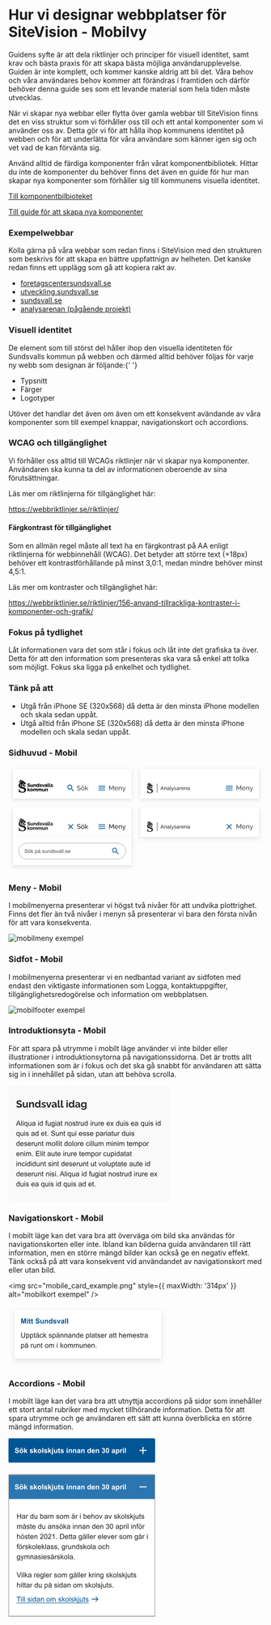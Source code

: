 
<Meta title="Guider/Hur vi designar webbplatser för SiteVision/Mobilvy" />

# Hur vi designar webbplatser för SiteVision - Mobilvy

<p>
  Guidens syfte är att dela riktlinjer och principer för visuell identitet, samt krav och bästa praxis för att skapa
  bästa möjliga användarupplevelse. Guiden är inte komplett, och kommer kanske aldrig att bli det. Våra behov och våra
  användares behov kommer att förändras i framtiden och därför behöver denna guide ses som ett levande material som hela
  tiden måste utvecklas.
</p>

<p>
  När vi skapar nya webbar eller flytta över gamla webbar till SiteVision finns det en viss struktur som vi förhåller
  oss till och ett antal komponenter som vi använder oss av. Detta gör vi för att hålla ihop kommunens identitet på
  webben och för att underlätta för våra användare som känner igen sig och vet vad de kan förvänta sig.
</p>

<p>
  Använd alltid de färdiga komponenter från vårat komponentbibliotek. Hittar du inte de komponenter du behöver finns det
  även en guide för hur man skapar nya komponenter som förhåller sig till kommunens visuella identitet.
</p>

<p>
  <a href="#">Till komponentbilbioteket</a>
</p>

<p>
  <a href="#">Till guide för att skapa nya komponenter</a>
</p>

### Exempelwebbar

<p>
  Kolla gärna på våra webbar som redan finns i SiteVision med den strukturen som beskrivs för att skapa en bättre
  uppfattnign av helheten. Det kanske redan finns ett upplägg som gå att kopiera rakt av.
</p>

- <a href="https://foretagscentersundsvall.se/" target="_blank">
    foretagscentersundsvall.se
  </a>
- <a href="https://utveckling.sundsvall.se/" target="_blank">
    utveckling.sundsvall.se
  </a>
- <a href="https://sundsvall.se/" target="_blank">
    sundsvall.se
  </a>
- <a href="https://analys.sundsvall.se/" target="_blank">
    analysarenan (pågående projekt)
  </a>

### Visuell identitet

<p>
  De element som till störst del håller ihop den visuella identiteten för Sundsvalls kommun på webben och därmed alltid
  behöver följas för varje ny webb som designan är följande:{' '}
</p>

- Typsnitt
- Färger
- Logotyper

<p>
  Utöver det handlar det även om även om ett konsekvent avändande av våra komponenter som till exempel knappar,
  navigationskort och accordions.
</p>

### WCAG och tillgänglighet

<p>
  Vi förhåller oss alltid till WCAGs riktlinjer när vi skapar nya komponenter. Användaren ska kunna ta del av
  informationen oberoende av sina förutsättningar.
</p>

<p>Läs mer om riktlinjerna för tillgänglighet här:</p>
<p>
  <a href="https://webbriktlinjer.se/riktlinjer/" target="_blank">
    https://webbriktlinjer.se/riktlinjer/
  </a>
</p>

#### Färgkontrast för tillgänglighet

<p>
  Som en allmän regel måste all text ha en färgkontrast på AA enligt riktlinjerna för webbinnehåll (WCAG). Det betyder
  att större text (+18px) behöver ett kontrastförhållande på minst 3,0:1, medan mindre behöver minst 4,5:1.
</p>

<p>Läs mer om kontraster och tillgänglighet här:</p>
<p>
  <a
    href="https://webbriktlinjer.se/riktlinjer/156-anvand-tillrackliga-kontraster-i-komponenter-och-grafik/"
    target="_blank"
  >
    https://webbriktlinjer.se/riktlinjer/156-anvand-tillrackliga-kontraster-i-komponenter-och-grafik/
  </a>
</p>

### Fokus på tydlighet

<p>
  Låt informationen vara det som står i fokus och låt inte det grafiska ta över. Detta för att den information som
  presenteras ska vara så enkel att tolka som möjligt. Fokus ska ligga på enkelhet och tydlighet.
</p>

### Tänk på att

- Utgå från iPhone SE (320x568) då detta är den minsta iPhone modellen och skala sedan uppåt.
- Utgå alltid från iPhone SE (320x568) då detta är den minsta iPhone modellen och skala sedan uppåt.

### Sidhuvud - Mobil

<svg width="688" height="284" viewBox="0 0 688 284" fill="none" xmlns="http://www.w3.org/2000/svg">
  <g filter="url(#filter0_d_609_9165)">
    <rect x="12" y="8" width="320" height="80" fill="white" />
  </g>
  <path
    d="M31.3521 39.0964C31.3521 39.0964 30.525 40.5668 31.9918 40.9793C33.8604 41.4418 35.8629 41.7379 37.7382 42.4864C38.264 42.6793 37.688 43.1717 37.3397 43.1518C34.1048 42.2668 31.0139 41.1557 27.2935 41.3153C28.1206 42.3134 29.3529 43.6707 29.6376 45.0281C30.9335 43.9968 32.9428 43.4279 34.5268 44.2629L32.6615 44.915C29.6979 46.0095 27.6953 49.1234 27.3872 52.0943C27.1093 55.4211 28.9109 58.3088 31.8277 59.8291C35.3572 61.6788 41.0032 60.8937 42.6073 64.6198C42.9924 65.5147 42.9623 67.2812 42.2121 68.3391C40.8726 70.0358 38.9706 70.5382 36.7269 70.2853C36.7269 70.2853 34.0948 69.926 32.5276 68.7417C30.2906 67.0417 29.6476 64.7894 29.3429 62.2644H28.0034C28.3081 65.4448 28.0034 68.6619 27.5446 71.6992L28.6865 71.8157C28.8553 71.3663 29.0649 70.9331 29.3128 70.5215C29.4462 70.3862 29.6233 70.3018 29.813 70.283C30.0027 70.2641 30.1931 70.3121 30.3509 70.4184C34.3091 73.1198 40.732 73.0998 44.4424 70.6114C46.9975 68.7417 47.9117 65.9072 47.1649 62.9597C45.4705 57.0612 38.6424 57.7266 34.1952 55.6739C32.7184 55.0917 31.2215 53.6778 31.2081 51.9412C31.1728 51.106 31.356 50.2759 31.7398 49.5319C32.1237 48.7879 32.6951 48.1554 33.3982 47.6962C33.7841 47.4607 34.2197 47.3172 34.6708 47.277C33.4652 48.5179 32.7218 49.9385 32.9328 51.7449C33.0901 53.2054 34.366 54.616 35.7691 55.0352C37.1723 55.4544 38.3879 54.8622 39.4193 54.0737L39.2987 53.4516C38.6507 53.6079 37.9744 53.6079 37.3263 53.4516C36.0873 53.0125 35.6318 51.8048 35.7357 50.5706C35.7494 50.4424 35.7917 50.3189 35.8594 50.2089C35.9272 50.099 36.0188 50.0054 36.1275 49.935C36.2362 49.8646 36.3593 49.8192 36.4879 49.8019C36.6164 49.7847 36.7473 49.7961 36.8709 49.8353C39.8982 51.0962 39.359 55.125 42.2289 56.5389C42.6392 56.6774 43.0772 56.7149 43.5053 56.6483C43.9334 56.5816 44.3389 56.4128 44.6869 56.1563C46.1905 55.0984 46.7263 53.7111 47.1449 52.0344C46.3345 52.9426 45.5977 53.914 44.4056 54.1369C43.8095 54.27 43.5014 54.1369 43.1498 53.6246C41.9744 51.7649 41.6027 48.6577 38.8366 48.3782C38.276 48.3535 37.7143 48.3914 37.1622 48.4913C37.8655 47.9224 38.7127 47.3602 39.657 47.3436C40.3246 47.3506 40.9799 47.522 41.5644 47.8425C42.1488 48.163 42.6441 48.6226 43.0058 49.18C43.1371 49.4802 43.1885 49.8089 43.1551 50.1346C43.1217 50.4603 43.0045 50.7719 42.8149 51.0397L43.4478 51.5121C44.496 50.1813 46.7196 48.468 46.6995 47.3402C46.5186 45.1445 43.1833 43.8171 41.2109 43.0353C41.3968 42.5558 41.4545 42.0366 41.3783 41.5283C40.9932 40.65 40.1828 40.5302 39.3925 40.2973C37.9525 39.8948 35.6318 39.7085 34.577 38.7803C33.5221 37.8521 34.001 36.8341 34.2656 35.7695C31.4995 38.7204 31.3521 39.0964 31.3521 39.0964ZM40.0288 43.7073C40.3798 43.898 40.6698 44.1827 40.8659 44.5291L37.8521 44.0433C38.4515 43.6208 39.359 43.2715 40.0288 43.7073Z"
    fill="black"
  />
  <path
    d="M57.1881 50.0308C57.099 49.9535 57.0012 49.8865 56.8968 49.8312C56.7038 49.7175 56.5036 49.6163 56.2973 49.5285C56.0444 49.4168 55.7836 49.3234 55.5171 49.249C55.2389 49.1728 54.9517 49.1337 54.6631 49.1326C54.3643 49.1138 54.0663 49.182 53.8059 49.3289C53.71 49.3923 53.6322 49.4791 53.58 49.5811C53.5278 49.6831 53.5029 49.7968 53.5078 49.9111C53.5023 50.0549 53.5499 50.1957 53.6418 50.307C53.7476 50.4263 53.8762 50.5235 54.0202 50.5931C54.216 50.6893 54.4214 50.7651 54.633 50.8193C54.8741 50.8925 55.1554 50.9723 55.4735 51.0588C55.8898 51.17 56.2991 51.3055 56.6992 51.4647C57.0371 51.5926 57.3516 51.7747 57.6301 52.0036C57.8844 52.218 58.087 52.4863 58.2229 52.7888C58.3676 53.1411 58.4371 53.5195 58.4272 53.8999C58.4396 54.3611 58.3373 54.8182 58.1291 55.2307C57.9388 55.5839 57.6668 55.8872 57.3355 56.1156C56.9909 56.3472 56.6059 56.5131 56.2002 56.6046C55.7612 56.7072 55.3117 56.7585 54.8607 56.7577C54.5077 56.7554 54.1552 56.7287 53.8059 56.6778C53.4482 56.6242 53.0946 56.5464 52.7477 56.445C52.4058 56.3442 52.0703 56.2232 51.743 56.0823C51.4277 55.9462 51.1251 55.7826 50.8389 55.5933L51.8033 53.7336C51.9181 53.8247 52.039 53.908 52.165 53.9831C52.3942 54.1238 52.6338 54.2472 52.8816 54.3524C53.1932 54.4839 53.5131 54.5951 53.8394 54.6851C54.191 54.779 54.5535 54.827 54.9177 54.8281C55.6879 54.8281 56.0763 54.5919 56.0763 54.1262C56.0783 54.0456 56.0639 53.9655 56.034 53.8906C56.0041 53.8157 55.9592 53.7476 55.9022 53.6903C55.7657 53.556 55.6071 53.4457 55.4334 53.3643C55.2002 53.2639 54.9608 53.1784 54.7167 53.1081C54.4388 53.0283 54.1374 52.9418 53.8126 52.842C53.4207 52.7261 53.0389 52.5793 52.6706 52.4029C52.3786 52.2666 52.1097 52.0858 51.8736 51.8672C51.6717 51.6739 51.5151 51.4388 51.4149 51.1786C51.3088 50.8819 51.2577 50.5685 51.2642 50.2537C51.2558 49.8026 51.3508 49.3555 51.5421 48.9463C51.7227 48.576 51.982 48.2491 52.3023 47.9882C52.6267 47.7283 52.9985 47.5329 53.3973 47.4126C53.8306 47.2771 54.2826 47.2097 54.7368 47.213C55.0682 47.2125 55.3989 47.2426 55.7247 47.3028C56.032 47.3633 56.3352 47.4433 56.6322 47.5424C56.9117 47.6351 57.1847 47.7462 57.4493 47.875C57.7083 47.997 57.9393 48.1201 58.1425 48.2443L57.1881 50.0308Z"
    fill="black"
  />
  <path
    d="M61.4338 56.7917C61.1299 56.8118 60.8254 56.7622 60.5438 56.6468C60.2622 56.5315 60.011 56.3534 59.8097 56.1264C59.3977 55.5573 59.1998 54.8627 59.2504 54.1635V49.7422H61.3802V53.7011C61.3582 54.0432 61.4461 54.3834 61.6314 54.6725C61.7138 54.7826 61.8224 54.8706 61.9475 54.9287C62.0726 54.9868 62.2102 55.0131 62.348 55.0052C62.6379 55.0033 62.9221 54.9252 63.1718 54.779C63.4758 54.5901 63.7206 54.3204 63.8784 54.0005V49.7422H66.0049V54.2999C65.9865 54.4573 66.0297 54.6157 66.1254 54.7424C66.245 54.8409 66.3954 54.895 66.5507 54.8954V56.662C66.3593 56.7011 66.1659 56.73 65.9714 56.7485C65.8039 56.7485 65.6633 56.7685 65.5394 56.7685C64.796 56.7685 64.3662 56.4735 64.2501 55.8835L64.2099 55.461C63.9112 55.8951 63.499 56.2401 63.0178 56.4591C62.5205 56.6834 61.9799 56.7969 61.4338 56.7917Z"
    fill="black"
  />
  <path
    d="M74.3298 56.6618H72.2034V52.7661C72.2321 52.4137 72.1401 52.0619 71.9422 51.7681C71.8594 51.6676 71.7544 51.5873 71.6353 51.5337C71.5162 51.48 71.3863 51.4544 71.2557 51.4587C71.0985 51.4601 70.9429 51.4906 70.7969 51.5485C70.6389 51.6117 70.492 51.6993 70.3616 51.808C70.2188 51.9205 70.0906 52.0501 69.9798 52.1939C69.8664 52.3434 69.7772 52.5095 69.7153 52.6863V56.6618H67.5854V49.742H69.4976V50.9031C69.7604 50.4862 70.1397 50.1544 70.5893 49.9483C71.0975 49.7179 71.6515 49.6042 72.2101 49.6156C72.5904 49.5979 72.9685 49.6817 73.3051 49.8585C73.5741 50.0088 73.7973 50.2283 73.9514 50.4939C74.1036 50.757 74.2057 51.0457 74.2528 51.3456C74.2999 51.6416 74.3245 51.9408 74.3265 52.2405L74.3298 56.6618Z"
    fill="black"
  />
  <path
    d="M78.489 56.7924C78.0338 56.797 77.5828 56.7051 77.1662 56.5229C76.768 56.346 76.412 56.0875 76.1214 55.7644C75.8291 55.4271 75.602 55.0392 75.4516 54.62C75.2829 54.1618 75.199 53.6772 75.2038 53.1894C75.201 52.7078 75.278 52.229 75.4315 51.7722C75.5706 51.3553 75.7876 50.9681 76.0711 50.6311C76.3416 50.3146 76.6743 50.0564 77.049 49.8726C77.4355 49.6849 77.8612 49.5903 78.2914 49.5964C78.7511 49.5883 79.2045 49.7032 79.6041 49.9291C79.992 50.1448 80.3103 50.4655 80.5216 50.854V47.0215H82.6481V54.2839C82.6265 54.4421 82.666 54.6026 82.7586 54.7331C82.8782 54.8315 83.0286 54.8856 83.1839 54.8861V56.6626C82.9925 56.702 82.7991 56.7309 82.6046 56.7491C82.4405 56.7491 82.2931 56.7691 82.1592 56.7691C81.4158 56.7491 80.9871 56.4564 80.8833 55.8842L80.8431 55.5115C80.6086 55.9224 80.2598 56.2574 79.8385 56.4763C79.4212 56.689 78.958 56.7975 78.489 56.7924ZM79.0582 55.0125C79.358 55.0101 79.6504 54.9198 79.8988 54.753C80.1682 54.5774 80.3846 54.3325 80.525 54.0444V52.5939C80.3966 52.2532 80.1722 51.9564 79.8787 51.7389C79.617 51.5281 79.2914 51.4109 78.9544 51.4062C78.7338 51.4032 78.516 51.4558 78.3215 51.5593C78.1321 51.6596 77.9638 51.7951 77.8259 51.9585C77.6781 52.1297 77.5645 52.3273 77.491 52.5407C77.4164 52.7661 77.3791 53.002 77.3805 53.2393C77.3622 53.7105 77.5278 54.1706 77.8426 54.5235C77.9982 54.6867 78.1873 54.8148 78.397 54.8992C78.6067 54.9835 78.8322 55.0222 79.0582 55.0125Z"
    fill="black"
  />
  <path
    d="M87.146 56.7918C86.8435 56.7926 86.5413 56.7715 86.2418 56.7286C85.9271 56.6854 85.6156 56.6255 85.3075 56.5523C85.0048 56.4798 84.7073 56.3875 84.4168 56.2762C84.1576 56.1785 83.9086 56.0559 83.6733 55.9102L84.5072 54.4863C84.9316 54.7334 85.3804 54.9363 85.8467 55.0918C86.2487 55.2294 86.6706 55.3013 87.0958 55.3047C87.3413 55.3199 87.5865 55.2693 87.8057 55.1584C87.8825 55.1173 87.9462 55.0556 87.9894 54.9803C88.0326 54.905 88.0537 54.8191 88.0502 54.7325C88.0455 54.6355 88.0109 54.5422 87.951 54.4654C87.8911 54.3886 87.8088 54.332 87.7153 54.3034C87.345 54.1555 86.9645 54.0343 86.5767 53.9407C86.1715 53.8387 85.7724 53.7143 85.3812 53.5681C85.0974 53.4707 84.8299 53.3316 84.5875 53.1556C84.4035 53.0192 84.2563 52.8398 84.1589 52.6333C84.063 52.4165 84.0162 52.1814 84.0216 51.9446C84.018 51.6103 84.0937 51.2798 84.2426 50.9799C84.3878 50.6916 84.5961 50.4393 84.8521 50.2413C85.1233 50.0316 85.4293 49.8706 85.7563 49.7656C86.1289 49.6491 86.5177 49.5919 86.9082 49.5959C87.415 49.5976 87.9189 49.6704 88.4051 49.8121C88.9218 49.9604 89.4222 50.1599 89.8987 50.4076L89.0615 51.7384C88.6903 51.5286 88.3001 51.3537 87.8961 51.2161C87.5722 51.108 87.2331 51.0519 86.8915 51.0497C86.6598 51.0379 86.429 51.086 86.2217 51.1895C86.1394 51.2297 86.0707 51.2931 86.0243 51.3717C85.9779 51.4504 85.9557 51.5409 85.9605 51.6319C85.9592 51.7182 85.9812 51.8032 86.0242 51.8781C86.0846 51.9547 86.1612 52.0171 86.2485 52.0611C86.3774 52.1286 86.5133 52.1821 86.6537 52.2208C86.8212 52.2673 87.0288 52.3239 87.2766 52.3838C87.7923 52.5169 88.2243 52.6499 88.5793 52.7797C88.888 52.887 89.18 53.0371 89.4466 53.2255C89.6511 53.3678 89.8149 53.5604 89.9221 53.7844C90.0249 54.0216 90.0751 54.278 90.0695 54.5362C90.0749 54.8583 90.005 55.1772 89.8652 55.4678C89.7263 55.7478 89.5219 55.9908 89.2691 56.1764C88.99 56.3808 88.6756 56.533 88.3415 56.6255C87.9525 56.7346 87.5503 56.7906 87.146 56.7918Z"
    fill="black"
  />
  <path
    d="M92.634 56.662L90.1626 49.7422H92.3426L93.873 54.9886L95.4134 49.7422H97.4227L94.9479 56.662H92.634Z"
    fill="black"
  />
  <path
    d="M99.8547 56.7914C99.527 56.795 99.2014 56.7398 98.8936 56.6284C98.6101 56.5253 98.3496 56.3683 98.1267 56.166C97.9147 55.9675 97.745 55.7288 97.6277 55.464C97.4971 55.1779 97.4321 54.8665 97.4373 54.5524C97.4425 54.2383 97.5178 53.9292 97.6579 53.6475C97.8078 53.3632 98.0194 53.1155 98.2774 52.9223C98.5604 52.7099 98.879 52.5489 99.2184 52.4466C99.6114 52.3284 100.02 52.27 100.431 52.2736C100.716 52.2741 101 52.2986 101.281 52.3468C101.529 52.388 101.77 52.4618 101.998 52.5663V52.2336C101.998 51.4352 101.536 51.0327 100.601 51.0327C100.23 51.0323 99.8615 51.0977 99.5131 51.2256C99.1271 51.3729 98.7605 51.5661 98.4214 51.8012L97.7985 50.4704C98.2422 50.1824 98.7247 49.9583 99.2318 49.8051C99.7458 49.6536 100.28 49.5785 100.816 49.5822C101.871 49.5822 102.688 49.8283 103.26 50.3207C103.558 50.5945 103.791 50.9311 103.941 51.3059C104.091 51.6807 104.155 52.0841 104.128 52.4865V54.2697C104.111 54.4269 104.154 54.5847 104.248 54.7121C104.368 54.8106 104.518 54.8647 104.674 54.8652V56.6617C104.487 56.7026 104.298 56.7315 104.108 56.7482C103.933 56.7482 103.773 56.7681 103.649 56.7681C103.334 56.7795 103.024 56.696 102.758 56.5286C102.654 56.4517 102.566 56.3551 102.5 56.2443C102.434 56.1335 102.391 56.0107 102.373 55.8832L102.333 55.5505C102.036 55.9335 101.656 56.245 101.221 56.462C100.798 56.6773 100.33 56.7902 99.8547 56.7914ZM100.478 55.2744C100.706 55.2738 100.933 55.2333 101.147 55.1546C101.347 55.0812 101.529 54.9679 101.683 54.8219C101.769 54.7669 101.841 54.693 101.894 54.6059C101.947 54.5188 101.979 54.4209 101.988 54.3196V53.6542C101.792 53.5818 101.591 53.5272 101.385 53.4912C101.185 53.4531 100.982 53.4331 100.779 53.4313C100.438 53.4158 100.101 53.5091 99.8178 53.6974C99.6988 53.7715 99.6015 53.8753 99.5357 53.9985C99.4698 54.1218 99.4378 54.26 99.4428 54.3994C99.4401 54.5192 99.4654 54.6379 99.5165 54.7464C99.5676 54.8549 99.6432 54.9502 99.7375 55.0249C99.9453 55.1948 100.208 55.2835 100.478 55.2744Z"
    fill="black"
  />
  <path
    d="M105.557 47.0215H107.674V54.0677C107.674 54.5967 107.901 54.8628 108.363 54.8628C108.477 54.8589 108.589 54.841 108.698 54.8096C108.814 54.7768 108.926 54.7322 109.033 54.6765L109.348 56.3965C109.055 56.5294 108.747 56.6266 108.43 56.6859C108.116 56.7546 107.795 56.7903 107.473 56.7924C106.957 56.8241 106.448 56.6546 106.056 56.32C105.882 56.1375 105.748 55.9212 105.662 55.6848C105.576 55.4483 105.541 55.1968 105.557 54.946V47.0215Z"
    fill="black"
  />
  <path
    d="M109.931 47.0215H112.061V54.0677C112.061 54.5967 112.292 54.8628 112.75 54.8628C112.864 54.8589 112.976 54.841 113.085 54.8096C113.207 54.7785 113.325 54.7339 113.437 54.6765L113.718 56.3798C113.426 56.5137 113.117 56.6109 112.801 56.6693C112.486 56.7381 112.165 56.7738 111.843 56.7757C111.328 56.8077 110.821 56.6381 110.43 56.3033C110.255 56.1215 110.119 55.9054 110.033 55.6689C109.947 55.4323 109.911 55.1805 109.927 54.9293L109.931 47.0215Z"
    fill="black"
  />
  <path
    d="M117.244 56.7918C116.94 56.792 116.635 56.7698 116.334 56.7253C116.019 56.682 115.704 56.6222 115.399 56.549C115.096 56.476 114.797 56.3837 114.505 56.2728C114.246 56.1744 113.997 56.0519 113.762 55.9069L114.599 54.483C115.023 54.7302 115.472 54.9331 115.938 55.0885C116.341 55.2255 116.762 55.2974 117.187 55.3014C117.434 55.3165 117.68 55.2659 117.901 55.155C117.977 55.1145 118.041 55.0534 118.084 54.9787C118.127 54.9039 118.149 54.8186 118.145 54.7325C118.141 54.6353 118.107 54.5418 118.047 54.4649C117.987 54.388 117.904 54.3316 117.81 54.3034C117.439 54.1554 117.057 54.0342 116.668 53.9407C116.262 53.8387 115.862 53.7143 115.47 53.5681C115.187 53.4714 114.92 53.3323 114.679 53.1556C114.494 53.0194 114.346 52.84 114.247 52.6333C114.154 52.416 114.109 52.1809 114.117 51.9446C114.112 51.6105 114.187 51.28 114.334 50.9799C114.478 50.6918 114.685 50.4394 114.94 50.2413C115.212 50.0309 115.52 49.8698 115.848 49.7656C116.221 49.6491 116.609 49.5919 117 49.5959C117.506 49.5976 118.008 49.6704 118.493 49.8121C119.014 49.9592 119.518 50.1587 119.997 50.4076L119.16 51.7384C118.79 51.5287 118.401 51.3538 117.998 51.2161C117.674 51.1083 117.335 51.0522 116.993 51.0497C116.762 51.0395 116.531 51.0876 116.324 51.1895C116.242 51.2305 116.174 51.2942 116.129 51.3727C116.083 51.4513 116.061 51.5413 116.066 51.6319C116.063 51.7183 116.085 51.8038 116.129 51.8781C116.196 51.9615 116.282 52.0277 116.38 52.0711C116.51 52.139 116.647 52.1925 116.789 52.2307C116.956 52.2773 117.164 52.3339 117.412 52.3938C117.924 52.5268 118.356 52.6599 118.715 52.7897C119.022 52.8969 119.313 53.047 119.578 53.2354C119.785 53.3778 119.953 53.5701 120.064 53.7944C120.167 54.0316 120.217 54.288 120.211 54.5462C120.216 54.8685 120.145 55.1874 120.004 55.4777C119.861 55.7589 119.652 56.0019 119.394 56.1863C119.114 56.3902 118.798 56.5423 118.463 56.6355C118.066 56.743 117.656 56.7957 117.244 56.7918Z"
    fill="black"
  />
  <path
    d="M56.0226 68.5462L54.1975 65.7617L53.4541 66.5302V68.5462H51.3276V58.8984H53.4541V64.4875L55.8183 61.6065H58.0821L55.5672 64.6006L58.2797 68.5462H56.0226Z"
    fill="black"
  />
  <path
    d="M61.7388 68.6784C61.1944 68.6879 60.6537 68.5895 60.1481 68.389C59.7054 68.2102 59.305 67.9417 58.9727 67.6005C58.6549 67.2712 58.4087 66.8805 58.2494 66.4527C57.9188 65.5708 57.9188 64.6001 58.2494 63.7181C58.4087 63.2903 58.6549 62.8996 58.9727 62.5703C59.3074 62.2303 59.707 61.96 60.1481 61.7752C60.6526 61.5704 61.1938 61.4696 61.7388 61.4791C62.2804 61.47 62.8183 61.5707 63.3194 61.7752C63.7537 61.9616 64.1464 62.2319 64.4747 62.5703C64.8005 62.8965 65.0548 63.2861 65.2215 63.7148C65.3904 64.1522 65.4767 64.6169 65.476 65.0854C65.4767 65.5512 65.3927 66.0133 65.2282 66.4494C65.0653 66.8865 64.8118 67.2847 64.4842 67.6183C64.1565 67.9518 63.7619 68.2133 63.3261 68.3856C62.8218 68.5871 62.2822 68.6866 61.7388 68.6784ZM60.1816 65.0887C60.1574 65.5648 60.3139 66.0326 60.6203 66.3995C60.7578 66.5596 60.9296 66.6872 61.1231 66.773C61.3166 66.8588 61.5269 66.9005 61.7388 66.8952C61.9495 66.8982 62.1581 66.8526 62.3482 66.7621C62.5348 66.6749 62.7013 66.5503 62.8371 66.3962C62.9835 66.2264 63.097 66.0313 63.172 65.8206C63.2556 65.5857 63.2964 65.3379 63.2926 65.0887C63.3209 64.606 63.1642 64.1306 62.8539 63.758C62.7189 63.5992 62.55 63.4723 62.3594 63.3865C62.1688 63.3007 61.9613 63.2583 61.7521 63.2623C61.5384 63.2614 61.3269 63.3068 61.1326 63.3954C60.9443 63.4812 60.7773 63.6073 60.6437 63.7647C60.4942 63.9322 60.3803 64.1279 60.3088 64.3402C60.2225 64.5804 60.1794 64.8337 60.1816 65.0887Z"
    fill="black"
  />
  <path
    d="M77.4009 68.5448H75.271V64.649C75.2999 64.2989 75.2142 63.9488 75.0266 63.651C74.9486 63.5493 74.8468 63.4681 74.7301 63.4142C74.6135 63.3603 74.4853 63.3354 74.3568 63.3416C74.0489 63.3506 73.7544 63.4686 73.5263 63.6743C73.2504 63.91 73.0462 64.2177 72.937 64.5625V68.5448H70.8373V64.649C70.8652 64.2985 70.7783 63.9484 70.5895 63.651C70.5111 63.5498 70.4093 63.4688 70.2927 63.4149C70.1761 63.3611 70.0482 63.3359 69.9197 63.3416C69.6119 63.3509 69.3175 63.4689 69.0892 63.6743C68.8097 63.9122 68.6031 64.2235 68.4932 64.5725V68.5448H66.3667V61.6116H68.2822V62.776C68.5321 62.3599 68.8971 62.0239 69.3337 61.8079C69.814 61.579 70.3415 61.465 70.8741 61.4752C71.1316 61.4702 71.3883 61.5061 71.6343 61.5817C71.8374 61.6448 72.0278 61.7427 72.1969 61.8711C72.3484 61.9918 72.4786 62.1369 72.582 62.3003C72.6822 62.4633 72.7567 62.6406 72.803 62.8259C73.0505 62.4051 73.4096 62.0599 73.8411 61.8279C74.3012 61.596 74.8122 61.4816 75.328 61.4952C75.7011 61.4786 76.0717 61.5637 76.3996 61.7414C76.6607 61.8947 76.8776 62.1124 77.0291 62.3735C77.1812 62.6364 77.2823 62.9253 77.3272 63.2252C77.3769 63.5221 77.4026 63.8224 77.4042 64.1234L77.4009 68.5448Z"
    fill="black"
  />
  <path
    d="M89.6839 68.5448H87.5574V64.649C87.5853 64.2985 87.4984 63.9484 87.3096 63.651C87.2316 63.5493 87.1299 63.4681 87.0132 63.4142C86.8965 63.3603 86.7684 63.3354 86.6399 63.3416C86.3309 63.3501 86.0352 63.4681 85.806 63.6743C85.537 63.9162 85.34 64.2269 85.2368 64.5725V68.5448H83.107V64.649C83.1359 64.2989 83.0501 63.9488 82.8625 63.651C82.7849 63.5489 82.6832 63.4673 82.5664 63.4134C82.4496 63.3594 82.3213 63.3348 82.1927 63.3416C81.8848 63.3504 81.5902 63.4684 81.3622 63.6743C81.0833 63.9108 80.8778 64.2211 80.7695 64.5692V68.5448H78.6431V61.6116H80.5485V62.776C80.7993 62.3606 81.164 62.0248 81.6 61.8079C82.0803 61.579 82.6079 61.465 83.1404 61.4752C83.3979 61.4702 83.6546 61.5061 83.9006 61.5817C84.1037 61.6448 84.2941 61.7427 84.4632 61.8711C84.6157 61.9918 84.747 62.1368 84.8517 62.3003C84.9508 62.4634 85.0242 62.6407 85.0693 62.8259C85.3178 62.4058 85.6766 62.0608 86.1074 61.8279C86.5689 61.5964 87.0809 61.482 87.5976 61.4952C87.9697 61.4785 88.3392 61.5636 88.6659 61.7414C88.9277 61.8939 89.1447 62.1118 89.2954 62.3735C89.4471 62.6368 89.5493 62.9254 89.5968 63.2252C89.6438 63.5223 89.6685 63.8226 89.6705 64.1234L89.6839 68.5448Z"
    fill="black"
  />
  <path
    d="M93.0597 68.6795C92.7565 68.6975 92.4531 68.647 92.1724 68.5317C91.8917 68.4165 91.6409 68.2395 91.4389 68.0141C91.0267 67.4428 90.8299 66.7456 90.883 66.0446V61.6133H93.0061V65.5888C92.9851 65.9313 93.0742 66.2715 93.2606 66.5603C93.3436 66.6697 93.4524 66.7572 93.5773 66.8152C93.7022 66.8732 93.8396 66.8999 93.9773 66.893C94.2678 66.8912 94.5528 66.8144 94.8044 66.6701C95.1058 66.4791 95.349 66.2099 95.5076 65.8916V61.6133H97.6274V66.171C97.6136 66.3281 97.6563 66.4849 97.748 66.6135C97.868 66.7108 98.0183 66.7637 98.1732 66.7632V68.5464C97.9833 68.5871 97.7909 68.616 97.5973 68.6329C97.4332 68.6329 97.2858 68.6529 97.1619 68.6529C96.4185 68.6529 95.9865 68.3501 95.8727 67.7679L95.8325 67.3454C95.5361 67.7803 95.1247 68.1256 94.6437 68.3435C94.1469 68.5696 93.6061 68.6843 93.0597 68.6795Z"
    fill="black"
  />
  <path
    d="M105.955 68.5458H103.829V64.6501C103.859 64.298 103.768 63.9461 103.571 63.652C103.488 63.5515 103.383 63.4713 103.264 63.4176C103.145 63.364 103.015 63.3383 102.885 63.3426C102.728 63.3431 102.573 63.3747 102.429 63.4358C102.27 63.4982 102.122 63.5858 101.99 63.6953C101.848 63.809 101.719 63.9397 101.609 64.0845C101.494 64.2316 101.404 64.397 101.344 64.5735V68.5458H99.2144V61.6127H101.13V62.7771C101.391 62.3583 101.771 62.0252 102.222 61.8189C102.729 61.5873 103.284 61.4736 103.842 61.4863C104.224 61.4704 104.603 61.5553 104.941 61.7324C105.207 61.8834 105.429 62.1014 105.584 62.3645C105.737 62.6268 105.838 62.9159 105.882 63.2162C105.93 63.5132 105.955 63.8136 105.955 64.1144V68.5458Z"
    fill="black"
  />
  <path
    d="M171.5 62H170.71L170.43 61.73C171.41 60.59 172 59.11 172 57.5C172 53.91 169.09 51 165.5 51C161.91 51 159 53.91 159 57.5C159 61.09 161.91 64 165.5 64C167.11 64 168.59 63.41 169.73 62.43L170 62.71V63.5L175 68.49L176.49 67L171.5 62ZM165.5 62C163.01 62 161 59.99 161 57.5C161 55.01 163.01 53 165.5 53C167.99 53 170 55.01 170 57.5C170 59.99 167.99 62 165.5 62Z"
    fill="#005595"
  />
  <path
    d="M193.312 55.902C193.012 55.566 192.55 55.26 191.926 54.984C191.302 54.708 190.606 54.57 189.838 54.57C188.854 54.57 188.128 54.756 187.66 55.128C187.192 55.5 186.958 56.01 186.958 56.658C186.958 57.114 187.078 57.474 187.318 57.738C187.558 58.002 187.924 58.218 188.416 58.386C188.92 58.554 189.556 58.728 190.324 58.908C191.212 59.1 191.98 59.334 192.628 59.61C193.276 59.886 193.774 60.258 194.122 60.726C194.47 61.182 194.644 61.794 194.644 62.562C194.644 63.378 194.44 64.05 194.032 64.578C193.624 65.106 193.066 65.496 192.358 65.748C191.662 66 190.876 66.126 190 66.126C188.008 66.126 186.274 65.526 184.798 64.326L185.572 62.958C185.836 63.222 186.19 63.486 186.634 63.75C187.09 64.014 187.606 64.236 188.182 64.416C188.77 64.584 189.388 64.668 190.036 64.668C190.948 64.668 191.656 64.506 192.16 64.182C192.664 63.846 192.916 63.36 192.916 62.724C192.916 62.244 192.772 61.86 192.484 61.572C192.208 61.284 191.794 61.044 191.242 60.852C190.69 60.66 190.018 60.468 189.226 60.276C188.362 60.06 187.636 59.826 187.048 59.574C186.46 59.31 186.016 58.968 185.716 58.548C185.428 58.128 185.284 57.582 185.284 56.91C185.284 56.094 185.482 55.404 185.878 54.84C186.274 54.276 186.82 53.85 187.516 53.562C188.212 53.274 188.998 53.13 189.874 53.13C190.726 53.13 191.5 53.262 192.196 53.526C192.904 53.79 193.528 54.144 194.068 54.588L193.312 55.902ZM200.627 66.18C199.691 66.18 198.863 65.958 198.143 65.514C197.435 65.058 196.883 64.464 196.487 63.732C196.091 62.988 195.893 62.184 195.893 61.32C195.893 60.444 196.091 59.64 196.487 58.908C196.895 58.164 197.453 57.57 198.161 57.126C198.881 56.67 199.703 56.442 200.627 56.442C201.563 56.442 202.385 56.67 203.093 57.126C203.813 57.57 204.371 58.164 204.767 58.908C205.175 59.64 205.379 60.444 205.379 61.32C205.379 62.184 205.175 62.988 204.767 63.732C204.371 64.464 203.819 65.058 203.111 65.514C202.403 65.958 201.575 66.18 200.627 66.18ZM197.513 61.338C197.513 61.986 197.651 62.574 197.927 63.102C198.215 63.63 198.593 64.05 199.061 64.362C199.529 64.662 200.051 64.812 200.627 64.812C201.203 64.812 201.725 64.656 202.193 64.344C202.673 64.032 203.051 63.612 203.327 63.084C203.615 62.544 203.759 61.95 203.759 61.302C203.759 60.654 203.615 60.066 203.327 59.538C203.051 59.01 202.673 58.59 202.193 58.278C201.725 57.966 201.203 57.81 200.627 57.81C200.051 57.81 199.529 57.972 199.061 58.296C198.593 58.608 198.215 59.028 197.927 59.556C197.651 60.084 197.513 60.678 197.513 61.338ZM198.503 54.75V52.914H199.835V54.75H198.503ZM201.419 54.75V52.914H202.751V54.75H201.419ZM213.923 66L210.665 61.428L208.883 63.102V66H207.299V52.86H208.883V61.446L213.743 56.622H215.453L211.709 60.51L215.633 66H213.923Z"
    fill="#4B4B4B"
  />
  <path d="M243 66H261V64H243V66ZM243 61H261V59H243V61ZM243 54V56H261V54H243Z" fill="#005595" />
  <path
    d="M282.853 66V56.244L278.641 63.75H277.651L273.421 56.244V66H271.801V53.22H273.511L278.137 61.518L282.781 53.22H284.473V66H282.853ZM291.281 66.18C290.345 66.18 289.517 65.958 288.797 65.514C288.077 65.07 287.513 64.476 287.105 63.732C286.697 62.988 286.493 62.178 286.493 61.302C286.493 60.414 286.697 59.604 287.105 58.872C287.513 58.14 288.077 57.552 288.797 57.108C289.529 56.664 290.363 56.442 291.299 56.442C292.247 56.442 293.069 56.67 293.765 57.126C294.473 57.57 295.019 58.158 295.403 58.89C295.799 59.61 295.997 60.39 295.997 61.23C295.997 61.494 295.985 61.698 295.961 61.842H288.167C288.215 62.454 288.383 63 288.671 63.48C288.971 63.948 289.355 64.32 289.823 64.596C290.291 64.86 290.795 64.992 291.335 64.992C291.911 64.992 292.451 64.848 292.955 64.56C293.471 64.272 293.825 63.894 294.017 63.426L295.385 63.804C295.085 64.5 294.563 65.07 293.819 65.514C293.075 65.958 292.229 66.18 291.281 66.18ZM288.113 60.744H294.521C294.473 60.132 294.299 59.592 293.999 59.124C293.699 58.656 293.315 58.29 292.847 58.026C292.379 57.762 291.863 57.63 291.299 57.63C290.747 57.63 290.237 57.762 289.769 58.026C289.301 58.29 288.917 58.656 288.617 59.124C288.329 59.592 288.161 60.132 288.113 60.744ZM305.911 66H304.327V60.744C304.327 59.748 304.171 59.022 303.859 58.566C303.559 58.098 303.097 57.864 302.473 57.864C302.041 57.864 301.609 57.972 301.177 58.188C300.757 58.404 300.379 58.698 300.043 59.07C299.719 59.43 299.485 59.85 299.341 60.33V66H297.757V56.604H299.197V58.62C299.569 57.96 300.103 57.432 300.799 57.036C301.507 56.64 302.275 56.442 303.103 56.442C303.835 56.442 304.399 56.616 304.795 56.964C305.203 57.3 305.491 57.768 305.659 58.368C305.827 58.956 305.911 59.628 305.911 60.384V66ZM308.631 68.556C308.787 68.568 308.943 68.58 309.099 68.592C309.255 68.616 309.375 68.628 309.459 68.628C309.651 68.628 309.819 68.562 309.963 68.43C310.107 68.298 310.263 68.04 310.431 67.656C310.611 67.284 310.839 66.732 311.115 66L307.137 56.604H308.811L311.979 64.398L314.841 56.604H316.407L311.835 68.466C311.679 68.886 311.397 69.252 310.989 69.564C310.593 69.888 310.059 70.05 309.387 70.05C309.279 70.05 309.165 70.044 309.045 70.032C308.937 70.02 308.799 69.996 308.631 69.96V68.556Z"
    fill="#4B4B4B"
  />
  <g filter="url(#filter1_d_609_9165)">
    <rect x="12" y="112" width="320" height="80" fill="white" />
  </g>
  <path
    d="M31.3521 143.096C31.3521 143.096 30.525 144.567 31.9918 144.979C33.8604 145.442 35.8629 145.738 37.7382 146.486C38.264 146.679 37.688 147.172 37.3397 147.152C34.1048 146.267 31.0139 145.156 27.2935 145.315C28.1206 146.313 29.3529 147.671 29.6376 149.028C30.9335 147.997 32.9428 147.428 34.5268 148.263L32.6615 148.915C29.6979 150.009 27.6953 153.123 27.3872 156.094C27.1093 159.421 28.9109 162.309 31.8277 163.829C35.3572 165.679 41.0032 164.894 42.6073 168.62C42.9924 169.515 42.9623 171.281 42.2121 172.339C40.8726 174.036 38.9706 174.538 36.7269 174.285C36.7269 174.285 34.0948 173.926 32.5276 172.742C30.2906 171.042 29.6476 168.789 29.3429 166.264H28.0034C28.3081 169.445 28.0034 172.662 27.5446 175.699L28.6865 175.816C28.8553 175.366 29.0649 174.933 29.3128 174.522C29.4462 174.386 29.6233 174.302 29.813 174.283C30.0027 174.264 30.1931 174.312 30.3509 174.418C34.3091 177.12 40.732 177.1 44.4424 174.611C46.9975 172.742 47.9117 169.907 47.1649 166.96C45.4705 161.061 38.6424 161.727 34.1952 159.674C32.7184 159.092 31.2215 157.678 31.2081 155.941C31.1728 155.106 31.356 154.276 31.7398 153.532C32.1237 152.788 32.6951 152.155 33.3982 151.696C33.7841 151.461 34.2197 151.317 34.6708 151.277C33.4652 152.518 32.7218 153.938 32.9328 155.745C33.0901 157.205 34.366 158.616 35.7691 159.035C37.1723 159.454 38.3879 158.862 39.4193 158.074L39.2987 157.452C38.6507 157.608 37.9744 157.608 37.3263 157.452C36.0873 157.012 35.6318 155.805 35.7357 154.571C35.7494 154.442 35.7917 154.319 35.8594 154.209C35.9272 154.099 36.0188 154.005 36.1275 153.935C36.2362 153.865 36.3593 153.819 36.4879 153.802C36.6164 153.785 36.7473 153.796 36.8709 153.835C39.8982 155.096 39.359 159.125 42.2289 160.539C42.6392 160.677 43.0772 160.715 43.5053 160.648C43.9334 160.582 44.3389 160.413 44.6869 160.156C46.1905 159.098 46.7263 157.711 47.1449 156.034C46.3345 156.943 45.5977 157.914 44.4056 158.137C43.8095 158.27 43.5014 158.137 43.1498 157.625C41.9744 155.765 41.6027 152.658 38.8366 152.378C38.276 152.353 37.7143 152.391 37.1622 152.491C37.8655 151.922 38.7127 151.36 39.657 151.344C40.3246 151.351 40.9799 151.522 41.5644 151.843C42.1488 152.163 42.6441 152.623 43.0058 153.18C43.1371 153.48 43.1885 153.809 43.1551 154.135C43.1217 154.46 43.0045 154.772 42.8149 155.04L43.4478 155.512C44.496 154.181 46.7196 152.468 46.6995 151.34C46.5186 149.145 43.1833 147.817 41.2109 147.035C41.3968 146.556 41.4545 146.037 41.3783 145.528C40.9932 144.65 40.1828 144.53 39.3925 144.297C37.9525 143.895 35.6318 143.708 34.577 142.78C33.5221 141.852 34.001 140.834 34.2656 139.77C31.4995 142.72 31.3521 143.096 31.3521 143.096ZM40.0288 147.707C40.3798 147.898 40.6698 148.183 40.8659 148.529L37.8521 148.043C38.4515 147.621 39.359 147.272 40.0288 147.707Z"
    fill="#212121"
  />
  <path
    d="M57.1881 154.031C57.099 153.953 57.0012 153.887 56.8968 153.831C56.7038 153.717 56.5036 153.616 56.2973 153.528C56.0444 153.417 55.7836 153.323 55.5171 153.249C55.2389 153.173 54.9517 153.134 54.6631 153.133C54.3643 153.114 54.0663 153.182 53.8059 153.329C53.71 153.392 53.6322 153.479 53.58 153.581C53.5278 153.683 53.5029 153.797 53.5078 153.911C53.5023 154.055 53.5499 154.196 53.6418 154.307C53.7476 154.426 53.8762 154.524 54.0202 154.593C54.216 154.689 54.4214 154.765 54.633 154.819C54.8741 154.892 55.1554 154.972 55.4735 155.059C55.8898 155.17 56.2991 155.306 56.6992 155.465C57.0371 155.593 57.3516 155.775 57.6301 156.004C57.8844 156.218 58.087 156.486 58.2229 156.789C58.3676 157.141 58.4371 157.519 58.4272 157.9C58.4396 158.361 58.3373 158.818 58.1291 159.231C57.9388 159.584 57.6668 159.887 57.3355 160.116C56.9909 160.347 56.6059 160.513 56.2002 160.605C55.7612 160.707 55.3117 160.759 54.8607 160.758C54.5077 160.755 54.1552 160.729 53.8059 160.678C53.4482 160.624 53.0946 160.546 52.7477 160.445C52.4058 160.344 52.0703 160.223 51.743 160.082C51.4277 159.946 51.1251 159.783 50.8389 159.593L51.8033 157.734C51.9181 157.825 52.039 157.908 52.165 157.983C52.3942 158.124 52.6338 158.247 52.8816 158.352C53.1932 158.484 53.5131 158.595 53.8394 158.685C54.191 158.779 54.5535 158.827 54.9177 158.828C55.6879 158.828 56.0763 158.592 56.0763 158.126C56.0783 158.046 56.0639 157.965 56.034 157.891C56.0041 157.816 55.9592 157.748 55.9022 157.69C55.7657 157.556 55.6071 157.446 55.4334 157.364C55.2002 157.264 54.9608 157.178 54.7167 157.108C54.4388 157.028 54.1374 156.942 53.8126 156.842C53.4207 156.726 53.0389 156.579 52.6706 156.403C52.3786 156.267 52.1097 156.086 51.8736 155.867C51.6717 155.674 51.5151 155.439 51.4149 155.179C51.3088 154.882 51.2577 154.569 51.2642 154.254C51.2558 153.803 51.3508 153.356 51.5421 152.946C51.7227 152.576 51.982 152.249 52.3023 151.988C52.6267 151.728 52.9985 151.533 53.3973 151.413C53.8306 151.277 54.2826 151.21 54.7368 151.213C55.0682 151.213 55.3989 151.243 55.7247 151.303C56.032 151.363 56.3352 151.443 56.6322 151.542C56.9117 151.635 57.1847 151.746 57.4493 151.875C57.7083 151.997 57.9393 152.12 58.1425 152.244L57.1881 154.031Z"
    fill="#212121"
  />
  <path
    d="M61.4338 160.792C61.1299 160.812 60.8254 160.762 60.5438 160.647C60.2622 160.531 60.011 160.353 59.8097 160.126C59.3977 159.557 59.1998 158.863 59.2504 158.164V153.742H61.3802V157.701C61.3582 158.043 61.4461 158.383 61.6314 158.673C61.7138 158.783 61.8224 158.871 61.9475 158.929C62.0726 158.987 62.2102 159.013 62.348 159.005C62.6379 159.003 62.9221 158.925 63.1718 158.779C63.4758 158.59 63.7206 158.32 63.8784 158.001V153.742H66.0049V158.3C65.9865 158.457 66.0297 158.616 66.1254 158.742C66.245 158.841 66.3954 158.895 66.5507 158.895V160.662C66.3593 160.701 66.1659 160.73 65.9714 160.748C65.8039 160.748 65.6633 160.768 65.5394 160.768C64.796 160.768 64.3662 160.473 64.2501 159.884L64.2099 159.461C63.9112 159.895 63.499 160.24 63.0178 160.459C62.5205 160.683 61.9799 160.797 61.4338 160.792Z"
    fill="#212121"
  />
  <path
    d="M74.3298 160.662H72.2034V156.766C72.2321 156.414 72.1401 156.062 71.9422 155.768C71.8594 155.668 71.7544 155.587 71.6353 155.534C71.5162 155.48 71.3863 155.454 71.2557 155.459C71.0985 155.46 70.9429 155.491 70.7969 155.548C70.6389 155.612 70.492 155.699 70.3616 155.808C70.2188 155.92 70.0906 156.05 69.9798 156.194C69.8664 156.343 69.7772 156.51 69.7153 156.686V160.662H67.5854V153.742H69.4976V154.903C69.7604 154.486 70.1397 154.154 70.5893 153.948C71.0975 153.718 71.6515 153.604 72.2101 153.616C72.5904 153.598 72.9685 153.682 73.3051 153.858C73.5741 154.009 73.7973 154.228 73.9514 154.494C74.1036 154.757 74.2057 155.046 74.2528 155.346C74.2999 155.642 74.3245 155.941 74.3265 156.24L74.3298 160.662Z"
    fill="#212121"
  />
  <path
    d="M78.489 160.792C78.0338 160.797 77.5828 160.705 77.1662 160.523C76.768 160.346 76.412 160.087 76.1214 159.764C75.8291 159.427 75.602 159.039 75.4516 158.62C75.2829 158.162 75.199 157.677 75.2038 157.189C75.201 156.708 75.278 156.229 75.4315 155.772C75.5706 155.355 75.7876 154.968 76.0711 154.631C76.3416 154.315 76.6743 154.056 77.049 153.873C77.4355 153.685 77.8612 153.59 78.2914 153.596C78.7511 153.588 79.2045 153.703 79.6041 153.929C79.992 154.145 80.3103 154.466 80.5216 154.854V151.021H82.6481V158.284C82.6265 158.442 82.666 158.603 82.7586 158.733C82.8782 158.832 83.0286 158.886 83.1839 158.886V160.663C82.9925 160.702 82.7991 160.731 82.6046 160.749C82.4405 160.749 82.2931 160.769 82.1592 160.769C81.4158 160.749 80.9871 160.456 80.8833 159.884L80.8431 159.512C80.6086 159.922 80.2598 160.257 79.8385 160.476C79.4212 160.689 78.958 160.798 78.489 160.792ZM79.0582 159.013C79.358 159.01 79.6504 158.92 79.8988 158.753C80.1682 158.577 80.3846 158.333 80.525 158.044V156.594C80.3966 156.253 80.1722 155.956 79.8787 155.739C79.617 155.528 79.2914 155.411 78.9544 155.406C78.7338 155.403 78.516 155.456 78.3215 155.559C78.1321 155.66 77.9638 155.795 77.8259 155.958C77.6781 156.13 77.5645 156.327 77.491 156.541C77.4164 156.766 77.3791 157.002 77.3805 157.239C77.3622 157.711 77.5278 158.171 77.8426 158.523C77.9982 158.687 78.1873 158.815 78.397 158.899C78.6067 158.984 78.8322 159.022 79.0582 159.013Z"
    fill="#212121"
  />
  <path
    d="M87.146 160.792C86.8435 160.793 86.5413 160.772 86.2418 160.729C85.9271 160.685 85.6156 160.625 85.3075 160.552C85.0048 160.48 84.7073 160.388 84.4168 160.276C84.1576 160.178 83.9086 160.056 83.6733 159.91L84.5072 158.486C84.9316 158.733 85.3804 158.936 85.8467 159.092C86.2487 159.229 86.6706 159.301 87.0958 159.305C87.3413 159.32 87.5865 159.269 87.8057 159.158C87.8825 159.117 87.9462 159.056 87.9894 158.98C88.0326 158.905 88.0537 158.819 88.0502 158.733C88.0455 158.635 88.0109 158.542 87.951 158.465C87.8911 158.389 87.8088 158.332 87.7153 158.303C87.345 158.156 86.9645 158.034 86.5767 157.941C86.1715 157.839 85.7724 157.714 85.3812 157.568C85.0974 157.471 84.8299 157.332 84.5875 157.156C84.4035 157.019 84.2563 156.84 84.1589 156.633C84.063 156.416 84.0162 156.181 84.0216 155.945C84.018 155.61 84.0937 155.28 84.2426 154.98C84.3878 154.692 84.5961 154.439 84.8521 154.241C85.1233 154.032 85.4293 153.871 85.7563 153.766C86.1289 153.649 86.5177 153.592 86.9082 153.596C87.415 153.598 87.9189 153.67 88.4051 153.812C88.9218 153.96 89.4222 154.16 89.8987 154.408L89.0615 155.738C88.6903 155.529 88.3001 155.354 87.8961 155.216C87.5722 155.108 87.2331 155.052 86.8915 155.05C86.6598 155.038 86.429 155.086 86.2217 155.189C86.1394 155.23 86.0707 155.293 86.0243 155.372C85.9779 155.45 85.9557 155.541 85.9605 155.632C85.9592 155.718 85.9812 155.803 86.0242 155.878C86.0846 155.955 86.1612 156.017 86.2485 156.061C86.3774 156.129 86.5133 156.182 86.6537 156.221C86.8212 156.267 87.0288 156.324 87.2766 156.384C87.7923 156.517 88.2243 156.65 88.5793 156.78C88.888 156.887 89.18 157.037 89.4466 157.225C89.6511 157.368 89.8149 157.56 89.9221 157.784C90.0249 158.022 90.0751 158.278 90.0695 158.536C90.0749 158.858 90.005 159.177 89.8652 159.468C89.7263 159.748 89.5219 159.991 89.2691 160.176C88.99 160.381 88.6756 160.533 88.3415 160.625C87.9525 160.735 87.5503 160.791 87.146 160.792Z"
    fill="#212121"
  />
  <path
    d="M92.634 160.662L90.1626 153.742H92.3426L93.873 158.989L95.4134 153.742H97.4227L94.9479 160.662H92.634Z"
    fill="#212121"
  />
  <path
    d="M99.8547 160.791C99.527 160.795 99.2014 160.74 98.8936 160.628C98.6101 160.525 98.3496 160.368 98.1267 160.166C97.9147 159.968 97.745 159.729 97.6277 159.464C97.4971 159.178 97.4321 158.867 97.4373 158.552C97.4425 158.238 97.5178 157.929 97.6579 157.648C97.8078 157.363 98.0194 157.116 98.2774 156.922C98.5604 156.71 98.879 156.549 99.2184 156.447C99.6114 156.328 100.02 156.27 100.431 156.274C100.716 156.274 101 156.299 101.281 156.347C101.529 156.388 101.77 156.462 101.998 156.566V156.234C101.998 155.435 101.536 155.033 100.601 155.033C100.23 155.032 99.8615 155.098 99.5131 155.226C99.1271 155.373 98.7605 155.566 98.4214 155.801L97.7985 154.47C98.2422 154.182 98.7247 153.958 99.2318 153.805C99.7458 153.654 100.28 153.578 100.816 153.582C101.871 153.582 102.688 153.828 103.26 154.321C103.558 154.594 103.791 154.931 103.941 155.306C104.091 155.681 104.155 156.084 104.128 156.486V158.27C104.111 158.427 104.154 158.585 104.248 158.712C104.368 158.811 104.518 158.865 104.674 158.865V160.662C104.487 160.703 104.298 160.732 104.108 160.748C103.933 160.748 103.773 160.768 103.649 160.768C103.334 160.78 103.024 160.696 102.758 160.529C102.654 160.452 102.566 160.355 102.5 160.244C102.434 160.134 102.391 160.011 102.373 159.883L102.333 159.55C102.036 159.933 101.656 160.245 101.221 160.462C100.798 160.677 100.33 160.79 99.8547 160.791ZM100.478 159.274C100.706 159.274 100.933 159.233 101.147 159.155C101.347 159.081 101.529 158.968 101.683 158.822C101.769 158.767 101.841 158.693 101.894 158.606C101.947 158.519 101.979 158.421 101.988 158.32V157.654C101.792 157.582 101.591 157.527 101.385 157.491C101.185 157.453 100.982 157.433 100.779 157.431C100.438 157.416 100.101 157.509 99.8178 157.697C99.6988 157.771 99.6015 157.875 99.5357 157.999C99.4698 158.122 99.4378 158.26 99.4428 158.399C99.4401 158.519 99.4654 158.638 99.5165 158.746C99.5676 158.855 99.6432 158.95 99.7375 159.025C99.9453 159.195 100.208 159.284 100.478 159.274Z"
    fill="#212121"
  />
  <path
    d="M105.557 151.021H107.674V158.068C107.674 158.597 107.901 158.863 108.363 158.863C108.477 158.859 108.589 158.841 108.698 158.81C108.814 158.777 108.926 158.732 109.033 158.677L109.348 160.396C109.055 160.529 108.747 160.627 108.43 160.686C108.116 160.755 107.795 160.79 107.473 160.792C106.957 160.824 106.448 160.655 106.056 160.32C105.882 160.137 105.748 159.921 105.662 159.685C105.576 159.448 105.541 159.197 105.557 158.946V151.021Z"
    fill="#212121"
  />
  <path
    d="M109.931 151.021H112.061V158.068C112.061 158.597 112.292 158.863 112.75 158.863C112.864 158.859 112.976 158.841 113.085 158.81C113.207 158.778 113.325 158.734 113.437 158.677L113.718 160.38C113.426 160.514 113.117 160.611 112.801 160.669C112.486 160.738 112.165 160.774 111.843 160.776C111.328 160.808 110.821 160.638 110.43 160.303C110.255 160.121 110.119 159.905 110.033 159.669C109.947 159.432 109.911 159.18 109.927 158.929L109.931 151.021Z"
    fill="#212121"
  />
  <path
    d="M117.244 160.792C116.94 160.792 116.635 160.77 116.334 160.725C116.019 160.682 115.704 160.622 115.399 160.549C115.096 160.476 114.797 160.384 114.505 160.273C114.246 160.174 113.997 160.052 113.762 159.907L114.599 158.483C115.023 158.73 115.472 158.933 115.938 159.088C116.341 159.226 116.762 159.297 117.187 159.301C117.434 159.316 117.68 159.266 117.901 159.155C117.977 159.114 118.041 159.053 118.084 158.979C118.127 158.904 118.149 158.819 118.145 158.733C118.141 158.635 118.107 158.542 118.047 158.465C117.987 158.388 117.904 158.332 117.81 158.303C117.439 158.155 117.057 158.034 116.668 157.941C116.262 157.839 115.862 157.714 115.47 157.568C115.187 157.471 114.92 157.332 114.679 157.156C114.494 157.019 114.346 156.84 114.247 156.633C114.154 156.416 114.109 156.181 114.117 155.945C114.112 155.611 114.187 155.28 114.334 154.98C114.478 154.692 114.685 154.439 114.94 154.241C115.212 154.031 115.52 153.87 115.848 153.766C116.221 153.649 116.609 153.592 117 153.596C117.506 153.598 118.008 153.67 118.493 153.812C119.014 153.959 119.518 154.159 119.997 154.408L119.16 155.738C118.79 155.529 118.401 155.354 117.998 155.216C117.674 155.108 117.335 155.052 116.993 155.05C116.762 155.04 116.531 155.088 116.324 155.189C116.242 155.231 116.174 155.294 116.129 155.373C116.083 155.451 116.061 155.541 116.066 155.632C116.063 155.718 116.085 155.804 116.129 155.878C116.196 155.961 116.282 156.028 116.38 156.071C116.51 156.139 116.647 156.193 116.789 156.231C116.956 156.277 117.164 156.334 117.412 156.394C117.924 156.527 118.356 156.66 118.715 156.79C119.022 156.897 119.313 157.047 119.578 157.235C119.785 157.378 119.953 157.57 120.064 157.794C120.167 158.032 120.217 158.288 120.211 158.546C120.216 158.868 120.145 159.187 120.004 159.478C119.861 159.759 119.652 160.002 119.394 160.186C119.114 160.39 118.798 160.542 118.463 160.635C118.066 160.743 117.656 160.796 117.244 160.792Z"
    fill="#212121"
  />
  <path
    d="M56.0226 172.546L54.1975 169.762L53.4541 170.53V172.546H51.3276V162.898H53.4541V168.488L55.8183 165.606H58.0821L55.5672 168.601L58.2797 172.546H56.0226Z"
    fill="#212121"
  />
  <path
    d="M61.7388 172.678C61.1944 172.688 60.6537 172.59 60.1481 172.389C59.7054 172.21 59.305 171.942 58.9727 171.601C58.6549 171.271 58.4087 170.881 58.2494 170.453C57.9188 169.571 57.9188 168.6 58.2494 167.718C58.4087 167.29 58.6549 166.9 58.9727 166.57C59.3074 166.23 59.707 165.96 60.1481 165.775C60.6526 165.57 61.1938 165.47 61.7388 165.479C62.2804 165.47 62.8183 165.571 63.3194 165.775C63.7537 165.962 64.1464 166.232 64.4747 166.57C64.8005 166.896 65.0548 167.286 65.2215 167.715C65.3904 168.152 65.4767 168.617 65.476 169.085C65.4767 169.551 65.3927 170.013 65.2282 170.449C65.0653 170.887 64.8118 171.285 64.4842 171.618C64.1565 171.952 63.7619 172.213 63.3261 172.386C62.8218 172.587 62.2822 172.687 61.7388 172.678ZM60.1816 169.089C60.1574 169.565 60.3139 170.033 60.6203 170.4C60.7578 170.56 60.9296 170.687 61.1231 170.773C61.3166 170.859 61.5269 170.901 61.7388 170.895C61.9495 170.898 62.1581 170.853 62.3482 170.762C62.5348 170.675 62.7013 170.55 62.8371 170.396C62.9835 170.226 63.097 170.031 63.172 169.821C63.2556 169.586 63.2964 169.338 63.2926 169.089C63.3209 168.606 63.1642 168.131 62.8539 167.758C62.7189 167.599 62.55 167.472 62.3594 167.387C62.1688 167.301 61.9613 167.258 61.7521 167.262C61.5384 167.261 61.3269 167.307 61.1326 167.395C60.9443 167.481 60.7773 167.607 60.6437 167.765C60.4942 167.932 60.3803 168.128 60.3088 168.34C60.2225 168.58 60.1794 168.834 60.1816 169.089Z"
    fill="#212121"
  />
  <path
    d="M77.4009 172.545H75.271V168.649C75.2999 168.299 75.2142 167.949 75.0266 167.651C74.9486 167.549 74.8468 167.468 74.7301 167.414C74.6135 167.36 74.4853 167.335 74.3568 167.342C74.0489 167.351 73.7544 167.469 73.5263 167.674C73.2504 167.91 73.0462 168.218 72.937 168.563V172.545H70.8373V168.649C70.8652 168.299 70.7783 167.948 70.5895 167.651C70.5111 167.55 70.4093 167.469 70.2927 167.415C70.1761 167.361 70.0482 167.336 69.9197 167.342C69.6119 167.351 69.3175 167.469 69.0892 167.674C68.8097 167.912 68.6031 168.223 68.4932 168.573V172.545H66.3667V165.612H68.2822V166.776C68.5321 166.36 68.8971 166.024 69.3337 165.808C69.814 165.579 70.3415 165.465 70.8741 165.475C71.1316 165.47 71.3883 165.506 71.6343 165.582C71.8374 165.645 72.0278 165.743 72.1969 165.871C72.3484 165.992 72.4786 166.137 72.582 166.3C72.6822 166.463 72.7567 166.641 72.803 166.826C73.0505 166.405 73.4096 166.06 73.8411 165.828C74.3012 165.596 74.8122 165.482 75.328 165.495C75.7011 165.479 76.0717 165.564 76.3996 165.741C76.6607 165.895 76.8776 166.112 77.0291 166.373C77.1812 166.636 77.2823 166.925 77.3272 167.225C77.3769 167.522 77.4026 167.822 77.4042 168.123L77.4009 172.545Z"
    fill="#212121"
  />
  <path
    d="M89.6839 172.545H87.5574V168.649C87.5853 168.299 87.4984 167.948 87.3096 167.651C87.2316 167.549 87.1299 167.468 87.0132 167.414C86.8965 167.36 86.7684 167.335 86.6399 167.342C86.3309 167.35 86.0352 167.468 85.806 167.674C85.537 167.916 85.34 168.227 85.2368 168.573V172.545H83.107V168.649C83.1359 168.299 83.0501 167.949 82.8625 167.651C82.7849 167.549 82.6832 167.467 82.5664 167.413C82.4496 167.359 82.3213 167.335 82.1927 167.342C81.8848 167.35 81.5902 167.468 81.3622 167.674C81.0833 167.911 80.8778 168.221 80.7695 168.569V172.545H78.6431V165.612H80.5485V166.776C80.7993 166.361 81.164 166.025 81.6 165.808C82.0803 165.579 82.6079 165.465 83.1404 165.475C83.3979 165.47 83.6546 165.506 83.9006 165.582C84.1037 165.645 84.2941 165.743 84.4632 165.871C84.6157 165.992 84.747 166.137 84.8517 166.3C84.9508 166.463 85.0242 166.641 85.0693 166.826C85.3178 166.406 85.6766 166.061 86.1074 165.828C86.5689 165.596 87.0809 165.482 87.5976 165.495C87.9697 165.478 88.3392 165.564 88.6659 165.741C88.9277 165.894 89.1447 166.112 89.2954 166.373C89.4471 166.637 89.5493 166.925 89.5968 167.225C89.6438 167.522 89.6685 167.823 89.6705 168.123L89.6839 172.545Z"
    fill="#212121"
  />
  <path
    d="M93.0597 172.679C92.7565 172.697 92.4531 172.647 92.1724 172.532C91.8917 172.416 91.6409 172.24 91.4389 172.014C91.0267 171.443 90.8299 170.746 90.883 170.045V165.613H93.0061V169.589C92.9851 169.931 93.0742 170.271 93.2606 170.56C93.3436 170.67 93.4524 170.757 93.5773 170.815C93.7022 170.873 93.8396 170.9 93.9773 170.893C94.2678 170.891 94.5528 170.814 94.8044 170.67C95.1058 170.479 95.349 170.21 95.5076 169.892V165.613H97.6274V170.171C97.6136 170.328 97.6563 170.485 97.748 170.614C97.868 170.711 98.0183 170.764 98.1732 170.763V172.546C97.9833 172.587 97.7909 172.616 97.5973 172.633C97.4332 172.633 97.2858 172.653 97.1619 172.653C96.4185 172.653 95.9865 172.35 95.8727 171.768L95.8325 171.345C95.5361 171.78 95.1247 172.126 94.6437 172.343C94.1469 172.57 93.6061 172.684 93.0597 172.679Z"
    fill="#212121"
  />
  <path
    d="M105.955 172.546H103.829V168.65C103.859 168.298 103.768 167.946 103.571 167.652C103.488 167.551 103.383 167.471 103.264 167.418C103.145 167.364 103.015 167.338 102.885 167.343C102.728 167.343 102.573 167.375 102.429 167.436C102.27 167.498 102.122 167.586 101.99 167.695C101.848 167.809 101.719 167.94 101.609 168.085C101.494 168.232 101.404 168.397 101.344 168.574V172.546H99.2144V165.613H101.13V166.777C101.391 166.358 101.771 166.025 102.222 165.819C102.729 165.587 103.284 165.474 103.842 165.486C104.224 165.47 104.603 165.555 104.941 165.732C105.207 165.883 105.429 166.101 105.584 166.365C105.737 166.627 105.838 166.916 105.882 167.216C105.93 167.513 105.955 167.814 105.955 168.114V172.546Z"
    fill="#212121"
  />
  <path
    d="M175 158.41L173.59 157L168 162.59L162.41 157L161 158.41L166.59 164L161 169.59L162.41 171L168 165.41L173.59 171L175 169.59L169.41 164L175 158.41Z"
    fill="#005595"
  />
  <path
    d="M193.312 159.902C193.012 159.566 192.55 159.26 191.926 158.984C191.302 158.708 190.606 158.57 189.838 158.57C188.854 158.57 188.128 158.756 187.66 159.128C187.192 159.5 186.958 160.01 186.958 160.658C186.958 161.114 187.078 161.474 187.318 161.738C187.558 162.002 187.924 162.218 188.416 162.386C188.92 162.554 189.556 162.728 190.324 162.908C191.212 163.1 191.98 163.334 192.628 163.61C193.276 163.886 193.774 164.258 194.122 164.726C194.47 165.182 194.644 165.794 194.644 166.562C194.644 167.378 194.44 168.05 194.032 168.578C193.624 169.106 193.066 169.496 192.358 169.748C191.662 170 190.876 170.126 190 170.126C188.008 170.126 186.274 169.526 184.798 168.326L185.572 166.958C185.836 167.222 186.19 167.486 186.634 167.75C187.09 168.014 187.606 168.236 188.182 168.416C188.77 168.584 189.388 168.668 190.036 168.668C190.948 168.668 191.656 168.506 192.16 168.182C192.664 167.846 192.916 167.36 192.916 166.724C192.916 166.244 192.772 165.86 192.484 165.572C192.208 165.284 191.794 165.044 191.242 164.852C190.69 164.66 190.018 164.468 189.226 164.276C188.362 164.06 187.636 163.826 187.048 163.574C186.46 163.31 186.016 162.968 185.716 162.548C185.428 162.128 185.284 161.582 185.284 160.91C185.284 160.094 185.482 159.404 185.878 158.84C186.274 158.276 186.82 157.85 187.516 157.562C188.212 157.274 188.998 157.13 189.874 157.13C190.726 157.13 191.5 157.262 192.196 157.526C192.904 157.79 193.528 158.144 194.068 158.588L193.312 159.902ZM200.627 170.18C199.691 170.18 198.863 169.958 198.143 169.514C197.435 169.058 196.883 168.464 196.487 167.732C196.091 166.988 195.893 166.184 195.893 165.32C195.893 164.444 196.091 163.64 196.487 162.908C196.895 162.164 197.453 161.57 198.161 161.126C198.881 160.67 199.703 160.442 200.627 160.442C201.563 160.442 202.385 160.67 203.093 161.126C203.813 161.57 204.371 162.164 204.767 162.908C205.175 163.64 205.379 164.444 205.379 165.32C205.379 166.184 205.175 166.988 204.767 167.732C204.371 168.464 203.819 169.058 203.111 169.514C202.403 169.958 201.575 170.18 200.627 170.18ZM197.513 165.338C197.513 165.986 197.651 166.574 197.927 167.102C198.215 167.63 198.593 168.05 199.061 168.362C199.529 168.662 200.051 168.812 200.627 168.812C201.203 168.812 201.725 168.656 202.193 168.344C202.673 168.032 203.051 167.612 203.327 167.084C203.615 166.544 203.759 165.95 203.759 165.302C203.759 164.654 203.615 164.066 203.327 163.538C203.051 163.01 202.673 162.59 202.193 162.278C201.725 161.966 201.203 161.81 200.627 161.81C200.051 161.81 199.529 161.972 199.061 162.296C198.593 162.608 198.215 163.028 197.927 163.556C197.651 164.084 197.513 164.678 197.513 165.338ZM198.503 158.75V156.914H199.835V158.75H198.503ZM201.419 158.75V156.914H202.751V158.75H201.419ZM213.923 170L210.665 165.428L208.883 167.102V170H207.299V156.86H208.883V165.446L213.743 160.622H215.453L211.709 164.51L215.633 170H213.923Z"
    fill="#212121"
  />
  <path d="M243 170H261V168H243V170ZM243 165H261V163H243V165ZM243 158V160H261V158H243Z" fill="#005595" />
  <path
    d="M282.853 170V160.244L278.641 167.75H277.651L273.421 160.244V170H271.801V157.22H273.511L278.137 165.518L282.781 157.22H284.473V170H282.853ZM291.281 170.18C290.345 170.18 289.517 169.958 288.797 169.514C288.077 169.07 287.513 168.476 287.105 167.732C286.697 166.988 286.493 166.178 286.493 165.302C286.493 164.414 286.697 163.604 287.105 162.872C287.513 162.14 288.077 161.552 288.797 161.108C289.529 160.664 290.363 160.442 291.299 160.442C292.247 160.442 293.069 160.67 293.765 161.126C294.473 161.57 295.019 162.158 295.403 162.89C295.799 163.61 295.997 164.39 295.997 165.23C295.997 165.494 295.985 165.698 295.961 165.842H288.167C288.215 166.454 288.383 167 288.671 167.48C288.971 167.948 289.355 168.32 289.823 168.596C290.291 168.86 290.795 168.992 291.335 168.992C291.911 168.992 292.451 168.848 292.955 168.56C293.471 168.272 293.825 167.894 294.017 167.426L295.385 167.804C295.085 168.5 294.563 169.07 293.819 169.514C293.075 169.958 292.229 170.18 291.281 170.18ZM288.113 164.744H294.521C294.473 164.132 294.299 163.592 293.999 163.124C293.699 162.656 293.315 162.29 292.847 162.026C292.379 161.762 291.863 161.63 291.299 161.63C290.747 161.63 290.237 161.762 289.769 162.026C289.301 162.29 288.917 162.656 288.617 163.124C288.329 163.592 288.161 164.132 288.113 164.744ZM305.911 170H304.327V164.744C304.327 163.748 304.171 163.022 303.859 162.566C303.559 162.098 303.097 161.864 302.473 161.864C302.041 161.864 301.609 161.972 301.177 162.188C300.757 162.404 300.379 162.698 300.043 163.07C299.719 163.43 299.485 163.85 299.341 164.33V170H297.757V160.604H299.197V162.62C299.569 161.96 300.103 161.432 300.799 161.036C301.507 160.64 302.275 160.442 303.103 160.442C303.835 160.442 304.399 160.616 304.795 160.964C305.203 161.3 305.491 161.768 305.659 162.368C305.827 162.956 305.911 163.628 305.911 164.384V170ZM308.631 172.556C308.787 172.568 308.943 172.58 309.099 172.592C309.255 172.616 309.375 172.628 309.459 172.628C309.651 172.628 309.819 172.562 309.963 172.43C310.107 172.298 310.263 172.04 310.431 171.656C310.611 171.284 310.839 170.732 311.115 170L307.137 160.604H308.811L311.979 168.398L314.841 160.604H316.407L311.835 172.466C311.679 172.886 311.397 173.252 310.989 173.564C310.593 173.888 310.059 174.05 309.387 174.05C309.279 174.05 309.165 174.044 309.045 174.032C308.937 174.02 308.799 173.996 308.631 173.96V172.556Z"
    fill="#212121"
  />
  <g filter="url(#filter2_d_609_9165)">
    <rect x="12" y="192" width="320" height="76" fill="white" />
    <rect x="27.5" y="208.5" width="289" height="43" rx="21.5" fill="white" stroke="#939393" />
    <path
      d="M292.5 232H291.71L291.43 231.73C292.41 230.59 293 229.11 293 227.5C293 223.91 290.09 221 286.5 221C282.91 221 280 223.91 280 227.5C280 231.09 282.91 234 286.5 234C288.11 234 289.59 233.41 290.73 232.43L291 232.71V233.5L296 238.49L297.49 237L292.5 232ZM286.5 232C284.01 232 282 229.99 282 227.5C282 225.01 284.01 223 286.5 223C288.99 223 291 225.01 291 227.5C291 229.99 288.99 232 286.5 232Z"
      fill="#005595"
    />
    <path
      d="M43.6289 231.78L44.8799 231.671C44.9391 232.172 45.0758 232.585 45.29 232.908C45.5088 233.227 45.846 233.487 46.3018 233.688C46.7575 233.883 47.2702 233.981 47.8398 233.981C48.3457 233.981 48.7923 233.906 49.1797 233.756C49.5671 233.605 49.8542 233.4 50.041 233.141C50.2324 232.876 50.3281 232.589 50.3281 232.279C50.3281 231.965 50.237 231.691 50.0547 231.459C49.8724 231.222 49.5716 231.024 49.1523 230.864C48.8835 230.759 48.2887 230.598 47.3682 230.379C46.4476 230.156 45.8027 229.946 45.4336 229.75C44.9551 229.499 44.5973 229.189 44.3604 228.82C44.1279 228.447 44.0117 228.03 44.0117 227.569C44.0117 227.063 44.1553 226.592 44.4424 226.154C44.7295 225.712 45.1488 225.377 45.7002 225.149C46.2516 224.922 46.8646 224.808 47.5391 224.808C48.2819 224.808 48.9359 224.928 49.501 225.17C50.0706 225.407 50.5081 225.758 50.8135 226.223C51.1188 226.688 51.2829 227.214 51.3057 227.802L50.0342 227.897C49.9658 227.264 49.7334 226.785 49.3369 226.462C48.945 226.138 48.3639 225.977 47.5938 225.977C46.7917 225.977 46.2061 226.125 45.8369 226.421C45.4723 226.713 45.29 227.066 45.29 227.48C45.29 227.84 45.4199 228.137 45.6797 228.369C45.9349 228.602 46.6003 228.841 47.6758 229.087C48.7559 229.328 49.4964 229.54 49.8975 229.723C50.4808 229.992 50.9115 230.333 51.1895 230.748C51.4674 231.158 51.6064 231.632 51.6064 232.17C51.6064 232.703 51.4538 233.207 51.1484 233.681C50.8431 234.15 50.4033 234.517 49.8291 234.781C49.2594 235.041 48.6169 235.171 47.9014 235.171C46.9945 235.171 46.2334 235.039 45.6182 234.774C45.0075 234.51 44.5267 234.114 44.1758 233.585C43.8294 233.052 43.6471 232.45 43.6289 231.78ZM52.8027 231.37C52.8027 230.026 53.1764 229.03 53.9238 228.383C54.5482 227.845 55.3092 227.576 56.207 227.576C57.2051 227.576 58.0208 227.904 58.6543 228.561C59.2878 229.212 59.6045 230.115 59.6045 231.268C59.6045 232.202 59.4632 232.938 59.1807 233.476C58.9027 234.009 58.4948 234.424 57.957 234.72C57.4238 235.016 56.8405 235.164 56.207 235.164C55.1908 235.164 54.3682 234.838 53.7393 234.187C53.1149 233.535 52.8027 232.596 52.8027 231.37ZM54.0674 231.37C54.0674 232.3 54.2702 232.997 54.6758 233.462C55.0814 233.922 55.5918 234.152 56.207 234.152C56.8177 234.152 57.3258 233.92 57.7314 233.455C58.137 232.99 58.3398 232.282 58.3398 231.329C58.3398 230.431 58.1348 229.752 57.7246 229.292C57.319 228.827 56.8132 228.595 56.207 228.595C55.5918 228.595 55.0814 228.825 54.6758 229.285C54.2702 229.745 54.0674 230.44 54.0674 231.37ZM54.2861 226.318V224.917H55.5713V226.318H54.2861ZM56.8359 226.318V224.917H58.1211V226.318H56.8359ZM61.0605 235V224.979H62.291V230.693L65.2031 227.74H66.7959L64.0205 230.434L67.0762 235H65.5586L63.1592 231.288L62.291 232.122V235H61.0605ZM71.9502 237.782V227.74H73.0713V228.684C73.3356 228.314 73.6341 228.039 73.9668 227.856C74.2995 227.67 74.7028 227.576 75.1768 227.576C75.7965 227.576 76.3434 227.736 76.8174 228.055C77.2913 228.374 77.6491 228.825 77.8906 229.408C78.1322 229.987 78.2529 230.623 78.2529 231.315C78.2529 232.058 78.1185 232.728 77.8496 233.325C77.5853 233.918 77.1979 234.373 76.6875 234.692C76.1816 235.007 75.6484 235.164 75.0879 235.164C74.6777 235.164 74.3086 235.077 73.9805 234.904C73.6569 234.731 73.3903 234.512 73.1807 234.248V237.782H71.9502ZM73.0645 231.411C73.0645 232.345 73.2536 233.036 73.6318 233.482C74.0101 233.929 74.4681 234.152 75.0059 234.152C75.5527 234.152 76.0199 233.922 76.4072 233.462C76.7992 232.997 76.9951 232.279 76.9951 231.309C76.9951 230.383 76.8037 229.691 76.4209 229.23C76.0426 228.77 75.5892 228.54 75.0605 228.54C74.5365 228.54 74.0716 228.786 73.666 229.278C73.265 229.766 73.0645 230.477 73.0645 231.411ZM84.4805 234.104C84.0247 234.492 83.585 234.765 83.1611 234.925C82.7419 235.084 82.2907 235.164 81.8076 235.164C81.0101 235.164 80.3971 234.97 79.9688 234.583C79.5404 234.191 79.3262 233.692 79.3262 233.086C79.3262 232.73 79.4059 232.407 79.5654 232.115C79.7295 231.819 79.9414 231.582 80.2012 231.404C80.4655 231.227 80.7617 231.092 81.0898 231.001C81.3314 230.937 81.696 230.876 82.1836 230.816C83.1771 230.698 83.9085 230.557 84.3779 230.393C84.3825 230.224 84.3848 230.117 84.3848 230.071C84.3848 229.57 84.2686 229.217 84.0361 229.012C83.7217 228.734 83.2546 228.595 82.6348 228.595C82.056 228.595 81.6276 228.697 81.3496 228.902C81.0762 229.103 80.8734 229.461 80.7412 229.976L79.5381 229.812C79.6475 229.297 79.8275 228.882 80.0781 228.567C80.3288 228.248 80.6911 228.005 81.165 227.836C81.639 227.663 82.1882 227.576 82.8125 227.576C83.4323 227.576 83.9359 227.649 84.3232 227.795C84.7106 227.941 84.9954 228.125 85.1777 228.349C85.36 228.567 85.4876 228.845 85.5605 229.183C85.6016 229.392 85.6221 229.771 85.6221 230.317V231.958C85.6221 233.102 85.6471 233.826 85.6973 234.132C85.752 234.433 85.8568 234.722 86.0117 235H84.7266C84.599 234.745 84.5169 234.446 84.4805 234.104ZM84.3779 231.356C83.9313 231.539 83.2614 231.694 82.3682 231.821C81.8623 231.894 81.5046 231.976 81.2949 232.067C81.0853 232.159 80.9235 232.293 80.8096 232.471C80.6956 232.644 80.6387 232.838 80.6387 233.052C80.6387 233.38 80.7617 233.653 81.0078 233.872C81.2585 234.091 81.623 234.2 82.1016 234.2C82.5755 234.2 82.9971 234.098 83.3662 233.893C83.7354 233.683 84.0065 233.398 84.1797 233.038C84.3118 232.76 84.3779 232.35 84.3779 231.808V231.356ZM81.4385 225.854C81.4385 225.521 81.5592 225.234 81.8008 224.992C82.0469 224.751 82.3363 224.63 82.6689 224.63C83.0062 224.63 83.2956 224.753 83.5371 224.999C83.7786 225.241 83.8994 225.535 83.8994 225.881C83.8994 226.232 83.7786 226.528 83.5371 226.77C83.2956 227.011 83.0085 227.132 82.6758 227.132C82.334 227.132 82.0423 227.011 81.8008 226.77C81.5592 226.523 81.4385 226.218 81.4385 225.854ZM81.958 225.86C81.958 226.075 82.0286 226.255 82.1699 226.4C82.3158 226.546 82.4867 226.619 82.6826 226.619C82.8786 226.619 83.0472 226.546 83.1885 226.4C83.3343 226.255 83.4072 226.079 83.4072 225.874C83.4072 225.669 83.3366 225.493 83.1953 225.348C83.054 225.202 82.8831 225.129 82.6826 225.129C82.4867 225.129 82.3158 225.202 82.1699 225.348C82.0286 225.489 81.958 225.66 81.958 225.86ZM90.9404 232.833L92.1572 232.642C92.2256 233.129 92.4147 233.503 92.7246 233.763C93.0391 234.022 93.4766 234.152 94.0371 234.152C94.6022 234.152 95.0215 234.038 95.2949 233.811C95.5684 233.578 95.7051 233.307 95.7051 232.997C95.7051 232.719 95.5843 232.5 95.3428 232.341C95.1742 232.231 94.7549 232.092 94.085 231.924C93.1826 231.696 92.556 231.5 92.2051 231.336C91.8587 231.167 91.5944 230.937 91.4121 230.646C91.2344 230.349 91.1455 230.023 91.1455 229.668C91.1455 229.344 91.2184 229.046 91.3643 228.772C91.5146 228.494 91.7174 228.264 91.9727 228.082C92.1641 227.941 92.4238 227.822 92.752 227.727C93.0846 227.626 93.4401 227.576 93.8184 227.576C94.388 227.576 94.887 227.658 95.3154 227.822C95.7484 227.986 96.0674 228.21 96.2725 228.492C96.4775 228.77 96.6188 229.144 96.6963 229.613L95.4932 229.777C95.4385 229.404 95.279 229.112 95.0146 228.902C94.7549 228.693 94.3857 228.588 93.9072 228.588C93.3421 228.588 92.9388 228.681 92.6973 228.868C92.4557 229.055 92.335 229.274 92.335 229.524C92.335 229.684 92.3851 229.827 92.4854 229.955C92.5856 230.087 92.7428 230.197 92.957 230.283C93.0801 230.329 93.4424 230.434 94.0439 230.598C94.9144 230.83 95.5205 231.021 95.8623 231.172C96.2087 231.318 96.4798 231.532 96.6758 231.814C96.8717 232.097 96.9697 232.448 96.9697 232.867C96.9697 233.277 96.849 233.665 96.6074 234.029C96.3704 234.389 96.0264 234.67 95.5752 234.87C95.124 235.066 94.6136 235.164 94.0439 235.164C93.1006 235.164 92.3805 234.968 91.8838 234.576C91.3916 234.184 91.0771 233.603 90.9404 232.833ZM103.19 235V233.934C102.625 234.754 101.857 235.164 100.887 235.164C100.458 235.164 100.057 235.082 99.6836 234.918C99.3145 234.754 99.0387 234.549 98.8564 234.303C98.6787 234.052 98.5534 233.747 98.4805 233.387C98.4303 233.145 98.4053 232.762 98.4053 232.238V227.74H99.6357V231.767C99.6357 232.409 99.6608 232.842 99.7109 233.065C99.7884 233.389 99.9525 233.644 100.203 233.831C100.454 234.013 100.764 234.104 101.133 234.104C101.502 234.104 101.848 234.011 102.172 233.824C102.495 233.633 102.723 233.375 102.855 233.052C102.992 232.724 103.061 232.25 103.061 231.63V227.74H104.291V235H103.19ZM106.226 235V227.74H107.333V228.772C107.866 227.975 108.636 227.576 109.644 227.576C110.081 227.576 110.482 227.656 110.847 227.815C111.216 227.97 111.492 228.175 111.674 228.431C111.856 228.686 111.984 228.989 112.057 229.34C112.102 229.568 112.125 229.966 112.125 230.536V235H110.895V230.584C110.895 230.083 110.847 229.709 110.751 229.463C110.655 229.212 110.484 229.014 110.238 228.868C109.997 228.718 109.712 228.643 109.384 228.643C108.86 228.643 108.406 228.809 108.023 229.142C107.645 229.474 107.456 230.105 107.456 231.035V235H106.226ZM118.729 235V234.084C118.268 234.804 117.591 235.164 116.698 235.164C116.119 235.164 115.586 235.005 115.099 234.686C114.616 234.367 114.24 233.922 113.971 233.353C113.706 232.778 113.574 232.12 113.574 231.377C113.574 230.652 113.695 229.996 113.937 229.408C114.178 228.816 114.54 228.362 115.023 228.048C115.507 227.733 116.047 227.576 116.644 227.576C117.081 227.576 117.471 227.67 117.812 227.856C118.154 228.039 118.432 228.278 118.646 228.574V224.979H119.87V235H118.729ZM114.839 231.377C114.839 232.307 115.035 233.002 115.427 233.462C115.819 233.922 116.281 234.152 116.814 234.152C117.352 234.152 117.808 233.934 118.182 233.496C118.56 233.054 118.749 232.382 118.749 231.479C118.749 230.486 118.558 229.757 118.175 229.292C117.792 228.827 117.32 228.595 116.76 228.595C116.213 228.595 115.755 228.818 115.386 229.265C115.021 229.711 114.839 230.415 114.839 231.377ZM121.319 232.833L122.536 232.642C122.604 233.129 122.794 233.503 123.104 233.763C123.418 234.022 123.855 234.152 124.416 234.152C124.981 234.152 125.4 234.038 125.674 233.811C125.947 233.578 126.084 233.307 126.084 232.997C126.084 232.719 125.963 232.5 125.722 232.341C125.553 232.231 125.134 232.092 124.464 231.924C123.562 231.696 122.935 231.5 122.584 231.336C122.238 231.167 121.973 230.937 121.791 230.646C121.613 230.349 121.524 230.023 121.524 229.668C121.524 229.344 121.597 229.046 121.743 228.772C121.894 228.494 122.096 228.264 122.352 228.082C122.543 227.941 122.803 227.822 123.131 227.727C123.464 227.626 123.819 227.576 124.197 227.576C124.767 227.576 125.266 227.658 125.694 227.822C126.127 227.986 126.446 228.21 126.651 228.492C126.856 228.77 126.998 229.144 127.075 229.613L125.872 229.777C125.817 229.404 125.658 229.112 125.394 228.902C125.134 228.693 124.765 228.588 124.286 228.588C123.721 228.588 123.318 228.681 123.076 228.868C122.835 229.055 122.714 229.274 122.714 229.524C122.714 229.684 122.764 229.827 122.864 229.955C122.965 230.087 123.122 230.197 123.336 230.283C123.459 230.329 123.821 230.434 124.423 230.598C125.293 230.83 125.899 231.021 126.241 231.172C126.588 231.318 126.859 231.532 127.055 231.814C127.251 232.097 127.349 232.448 127.349 232.867C127.349 233.277 127.228 233.665 126.986 234.029C126.749 234.389 126.405 234.67 125.954 234.87C125.503 235.066 124.993 235.164 124.423 235.164C123.479 235.164 122.759 234.968 122.263 234.576C121.771 234.184 121.456 233.603 121.319 232.833ZM130.828 235L128.066 227.74H129.365L130.924 232.088C131.092 232.557 131.247 233.045 131.389 233.551C131.498 233.168 131.651 232.708 131.847 232.17L133.46 227.74H134.725L131.977 235H130.828ZM140.549 234.104C140.093 234.492 139.653 234.765 139.229 234.925C138.81 235.084 138.359 235.164 137.876 235.164C137.078 235.164 136.465 234.97 136.037 234.583C135.609 234.191 135.395 233.692 135.395 233.086C135.395 232.73 135.474 232.407 135.634 232.115C135.798 231.819 136.01 231.582 136.27 231.404C136.534 231.227 136.83 231.092 137.158 231.001C137.4 230.937 137.764 230.876 138.252 230.816C139.245 230.698 139.977 230.557 140.446 230.393C140.451 230.224 140.453 230.117 140.453 230.071C140.453 229.57 140.337 229.217 140.104 229.012C139.79 228.734 139.323 228.595 138.703 228.595C138.124 228.595 137.696 228.697 137.418 228.902C137.145 229.103 136.942 229.461 136.81 229.976L135.606 229.812C135.716 229.297 135.896 228.882 136.146 228.567C136.397 228.248 136.759 228.005 137.233 227.836C137.707 227.663 138.257 227.576 138.881 227.576C139.501 227.576 140.004 227.649 140.392 227.795C140.779 227.941 141.064 228.125 141.246 228.349C141.428 228.567 141.556 228.845 141.629 229.183C141.67 229.392 141.69 229.771 141.69 230.317V231.958C141.69 233.102 141.715 233.826 141.766 234.132C141.82 234.433 141.925 234.722 142.08 235H140.795C140.667 234.745 140.585 234.446 140.549 234.104ZM140.446 231.356C140 231.539 139.33 231.694 138.437 231.821C137.931 231.894 137.573 231.976 137.363 232.067C137.154 232.159 136.992 232.293 136.878 232.471C136.764 232.644 136.707 232.838 136.707 233.052C136.707 233.38 136.83 233.653 137.076 233.872C137.327 234.091 137.691 234.2 138.17 234.2C138.644 234.2 139.065 234.098 139.435 233.893C139.804 233.683 140.075 233.398 140.248 233.038C140.38 232.76 140.446 232.35 140.446 231.808V231.356ZM143.577 235V224.979H144.808V235H143.577ZM146.694 235V224.979H147.925V235H146.694ZM150.188 235V233.599H151.589V235H150.188ZM153.243 232.833L154.46 232.642C154.528 233.129 154.717 233.503 155.027 233.763C155.342 234.022 155.779 234.152 156.34 234.152C156.905 234.152 157.324 234.038 157.598 233.811C157.871 233.578 158.008 233.307 158.008 232.997C158.008 232.719 157.887 232.5 157.646 232.341C157.477 232.231 157.058 232.092 156.388 231.924C155.485 231.696 154.859 231.5 154.508 231.336C154.161 231.167 153.897 230.937 153.715 230.646C153.537 230.349 153.448 230.023 153.448 229.668C153.448 229.344 153.521 229.046 153.667 228.772C153.817 228.494 154.02 228.264 154.275 228.082C154.467 227.941 154.727 227.822 155.055 227.727C155.387 227.626 155.743 227.576 156.121 227.576C156.691 227.576 157.19 227.658 157.618 227.822C158.051 227.986 158.37 228.21 158.575 228.492C158.78 228.77 158.922 229.144 158.999 229.613L157.796 229.777C157.741 229.404 157.582 229.112 157.317 228.902C157.058 228.693 156.688 228.588 156.21 228.588C155.645 228.588 155.242 228.681 155 228.868C154.758 229.055 154.638 229.274 154.638 229.524C154.638 229.684 154.688 229.827 154.788 229.955C154.888 230.087 155.046 230.197 155.26 230.283C155.383 230.329 155.745 230.434 156.347 230.598C157.217 230.83 157.823 231.021 158.165 231.172C158.511 231.318 158.783 231.532 158.979 231.814C159.174 232.097 159.272 232.448 159.272 232.867C159.272 233.277 159.152 233.665 158.91 234.029C158.673 234.389 158.329 234.67 157.878 234.87C157.427 235.066 156.916 235.164 156.347 235.164C155.403 235.164 154.683 234.968 154.187 234.576C153.694 234.184 153.38 233.603 153.243 232.833ZM165.705 232.662L166.977 232.819C166.776 233.562 166.405 234.139 165.862 234.549C165.32 234.959 164.627 235.164 163.784 235.164C162.722 235.164 161.879 234.838 161.255 234.187C160.635 233.53 160.325 232.612 160.325 231.432C160.325 230.21 160.64 229.262 161.269 228.588C161.897 227.913 162.713 227.576 163.716 227.576C164.687 227.576 165.479 227.907 166.095 228.567C166.71 229.228 167.018 230.158 167.018 231.356C167.018 231.429 167.015 231.539 167.011 231.685H161.597C161.642 232.482 161.868 233.093 162.273 233.517C162.679 233.94 163.185 234.152 163.791 234.152C164.242 234.152 164.627 234.034 164.946 233.797C165.265 233.56 165.518 233.182 165.705 232.662ZM161.665 230.673H165.719C165.664 230.062 165.509 229.604 165.254 229.299C164.862 228.825 164.354 228.588 163.729 228.588C163.164 228.588 162.688 228.777 162.301 229.155C161.918 229.534 161.706 230.039 161.665 230.673Z"
      fill="#4B4B4B"
    />
  </g>
  <g filter="url(#filter3_d_609_9165)">
    <rect x="356" y="8" width="320" height="80" fill="white" />
  </g>
  <path
    d="M384.126 50.8936C384.403 51.0459 384.632 51.2731 384.788 51.5495L382.401 51.162C382.866 50.8232 383.568 50.5453 384.124 50.8909L384.126 50.8936ZM377.258 47.2103C377.258 47.2103 376.602 48.3771 377.769 48.7077C379.25 49.0791 380.828 49.3162 382.311 49.9152C382.727 50.071 382.273 50.4573 381.997 50.4573C379.439 49.7472 376.992 48.8636 374.052 48.9842C374.706 49.781 375.681 50.8719 375.895 51.9574C376.919 51.1321 378.508 50.6768 379.76 51.3463L378.279 51.8599C375.947 52.738 374.363 55.2302 374.119 57.6112C373.9 60.2728 375.322 62.5901 377.629 63.8071C380.419 65.2883 384.886 64.6581 386.153 67.6449C386.456 68.3605 386.433 69.7725 385.841 70.6263C384.778 71.9815 383.282 72.388 381.503 72.1834C381.503 72.1834 379.421 71.8974 378.182 70.9475C376.414 69.5923 375.893 67.7818 375.664 65.7599L374.586 65.7477C374.84 68.3062 374.599 70.8824 374.238 73.3028L375.14 73.3976C375.274 73.042 375.44 72.6992 375.634 72.3731C375.739 72.2646 375.879 72.1968 376.029 72.1817C376.178 72.1666 376.329 72.2051 376.453 72.2905C379.584 74.4587 384.658 74.4384 387.596 72.4463C389.616 70.9475 390.339 68.6789 389.75 66.3209C388.413 61.5887 383.017 62.1131 379.496 60.4815C378.334 60.0126 377.149 58.8661 377.141 57.4893C377.125 56.0541 377.699 54.9009 378.872 54.0891C379.172 53.9005 379.512 53.7845 379.864 53.7503C378.911 54.745 378.324 55.882 378.496 57.3321C378.62 58.5002 379.63 59.6358 380.739 59.9665C381.836 60.2687 382.812 59.831 383.625 59.1981L383.531 58.6981C383.019 58.8263 382.484 58.83 381.97 58.7089C380.991 58.3579 380.632 57.389 380.713 56.4051C380.791 55.9837 381.127 55.6869 381.612 55.8143C384.017 56.8117 383.577 60.0383 385.853 61.1713C386.177 61.283 386.524 61.3134 386.863 61.2598C387.202 61.2062 387.523 61.0702 387.798 60.8636C388.985 60.0167 389.414 58.9068 389.742 57.5638C389.1 58.2902 388.519 59.0694 387.575 59.2469C387.105 59.354 386.86 59.2469 386.583 58.8404C385.654 57.3497 385.359 54.8629 383.172 54.6393C382.731 54.6182 382.289 54.6482 381.855 54.7288C382.409 54.2734 383.08 53.8235 383.825 53.81C384.921 53.772 386.039 54.5228 386.47 55.2803C386.692 55.6869 386.619 56.3753 386.322 56.771L386.823 57.1383C387.649 56.069 389.408 54.699 389.391 53.7978C389.248 52.036 386.61 50.9763 385.05 50.3502C385.05 50.3502 385.32 49.6509 385.185 49.1414C384.881 48.4394 384.242 48.3283 383.615 48.1562C382.477 47.8323 380.643 47.6832 379.809 46.9365C378.975 46.1898 379.354 45.3876 379.557 44.5352C377.37 46.8986 377.254 47.2103 377.254 47.2103H377.258Z"
    fill="#212121"
  />
  <rect x="401" y="48" width="1" height="24" fill="#212121" />
  <path
    d="M414.214 55.06H415.278L419.338 65H417.994L416.818 62.088H412.646L411.484 65H410.14L414.214 55.06ZM416.538 61.108L414.746 56.516L412.898 61.108H416.538ZM426.811 65H425.579V60.912C425.579 60.1373 425.457 59.5727 425.215 59.218C424.981 58.854 424.622 58.672 424.137 58.672C423.801 58.672 423.465 58.756 423.129 58.924C422.802 59.092 422.508 59.3207 422.247 59.61C421.995 59.89 421.813 60.2167 421.701 60.59V65H420.469V57.692H421.589V59.26C421.878 58.7467 422.293 58.336 422.835 58.028C423.385 57.72 423.983 57.566 424.627 57.566C425.196 57.566 425.635 57.7013 425.943 57.972C426.26 58.2333 426.484 58.5973 426.615 59.064C426.745 59.5213 426.811 60.044 426.811 60.632V65ZM428.152 62.886C428.152 62.4193 428.283 62.018 428.544 61.682C428.815 61.3367 429.184 61.0707 429.65 60.884C430.117 60.6973 430.658 60.604 431.274 60.604C431.601 60.604 431.946 60.632 432.31 60.688C432.674 60.7347 432.996 60.8093 433.276 60.912V60.38C433.276 59.82 433.108 59.3813 432.772 59.064C432.436 58.7373 431.96 58.574 431.344 58.574C430.943 58.574 430.556 58.6487 430.182 58.798C429.818 58.938 429.431 59.1433 429.02 59.414L428.572 58.546C429.048 58.2193 429.524 57.9767 430 57.818C430.476 57.65 430.971 57.566 431.484 57.566C432.418 57.566 433.155 57.8273 433.696 58.35C434.238 58.8633 434.508 59.582 434.508 60.506V63.6C434.508 63.8893 434.639 64.0387 434.9 64.048V65C434.779 65.0187 434.672 65.0327 434.578 65.042C434.494 65.0513 434.424 65.056 434.368 65.056C434.079 65.056 433.86 64.9767 433.71 64.818C433.57 64.6593 433.491 64.4913 433.472 64.314L433.444 63.852C433.127 64.2627 432.712 64.58 432.198 64.804C431.685 65.028 431.176 65.14 430.672 65.14C430.187 65.14 429.753 65.042 429.37 64.846C428.988 64.6407 428.689 64.37 428.474 64.034C428.26 63.6887 428.152 63.306 428.152 62.886ZM432.912 63.404C433.024 63.2733 433.113 63.1427 433.178 63.012C433.244 62.872 433.276 62.7553 433.276 62.662V61.752C432.679 61.5187 432.063 61.402 431.428 61.402C430.803 61.402 430.294 61.528 429.902 61.78C429.52 62.0227 429.328 62.3587 429.328 62.788C429.328 63.0213 429.389 63.25 429.51 63.474C429.641 63.6887 429.828 63.866 430.07 64.006C430.322 64.146 430.63 64.216 430.994 64.216C431.377 64.216 431.741 64.1413 432.086 63.992C432.432 63.8333 432.707 63.6373 432.912 63.404ZM436.506 54.78H437.738V63.11C437.738 63.5113 437.794 63.7587 437.906 63.852C438.018 63.9453 438.154 63.992 438.312 63.992C438.508 63.992 438.695 63.9733 438.872 63.936C439.05 63.8893 439.199 63.8427 439.32 63.796L439.516 64.804C439.311 64.888 439.068 64.958 438.788 65.014C438.508 65.07 438.261 65.098 438.046 65.098C437.57 65.098 437.192 64.9627 436.912 64.692C436.642 64.4213 436.506 64.0433 436.506 63.558V54.78ZM440.56 66.988C440.682 66.9973 440.803 67.0067 440.924 67.016C441.046 67.0347 441.139 67.044 441.204 67.044C441.354 67.044 441.484 66.9927 441.596 66.89C441.708 66.7873 441.83 66.5867 441.96 66.288C442.1 65.9987 442.278 65.5693 442.492 65L439.398 57.692H440.7L443.164 63.754L445.39 57.692H446.608L443.052 66.918C442.931 67.2447 442.712 67.5293 442.394 67.772C442.086 68.024 441.671 68.15 441.148 68.15C441.064 68.15 440.976 68.1453 440.882 68.136C440.798 68.1267 440.691 68.108 440.56 68.08V66.988ZM450.168 65.14C449.561 65.14 448.992 65.042 448.46 64.846C447.928 64.6407 447.471 64.3373 447.088 63.936L447.564 63.068C447.984 63.46 448.404 63.74 448.824 63.908C449.244 64.076 449.673 64.16 450.112 64.16C450.616 64.16 451.027 64.0667 451.344 63.88C451.661 63.684 451.82 63.3993 451.82 63.026C451.82 62.7553 451.736 62.5547 451.568 62.424C451.409 62.2933 451.181 62.186 450.882 62.102C450.583 62.0087 450.229 61.906 449.818 61.794C449.062 61.5793 448.483 61.3273 448.082 61.038C447.69 60.7393 447.494 60.3053 447.494 59.736C447.494 59.0453 447.755 58.5133 448.278 58.14C448.81 57.7573 449.487 57.566 450.308 57.566C451.409 57.566 452.277 57.8973 452.912 58.56L452.352 59.414C451.783 58.826 451.078 58.532 450.238 58.532C449.986 58.532 449.739 58.5647 449.496 58.63C449.253 58.686 449.053 58.7933 448.894 58.952C448.735 59.1013 448.656 59.316 448.656 59.596C448.656 59.9413 448.796 60.1887 449.076 60.338C449.356 60.4873 449.767 60.6413 450.308 60.8C450.859 60.9587 451.335 61.1173 451.736 61.276C452.147 61.4347 452.464 61.64 452.688 61.892C452.912 62.144 453.024 62.494 453.024 62.942C453.024 63.6327 452.763 64.174 452.24 64.566C451.717 64.9487 451.027 65.14 450.168 65.14ZM453.924 62.886C453.924 62.4193 454.055 62.018 454.316 61.682C454.587 61.3367 454.955 61.0707 455.422 60.884C455.889 60.6973 456.43 60.604 457.046 60.604C457.373 60.604 457.718 60.632 458.082 60.688C458.446 60.7347 458.768 60.8093 459.048 60.912V60.38C459.048 59.82 458.88 59.3813 458.544 59.064C458.208 58.7373 457.732 58.574 457.116 58.574C456.715 58.574 456.327 58.6487 455.954 58.798C455.59 58.938 455.203 59.1433 454.792 59.414L454.344 58.546C454.82 58.2193 455.296 57.9767 455.772 57.818C456.248 57.65 456.743 57.566 457.256 57.566C458.189 57.566 458.927 57.8273 459.468 58.35C460.009 58.8633 460.28 59.582 460.28 60.506V63.6C460.28 63.8893 460.411 64.0387 460.672 64.048V65C460.551 65.0187 460.443 65.0327 460.35 65.042C460.266 65.0513 460.196 65.056 460.14 65.056C459.851 65.056 459.631 64.9767 459.482 64.818C459.342 64.6593 459.263 64.4913 459.244 64.314L459.216 63.852C458.899 64.2627 458.483 64.58 457.97 64.804C457.457 65.028 456.948 65.14 456.444 65.14C455.959 65.14 455.525 65.042 455.142 64.846C454.759 64.6407 454.461 64.37 454.246 64.034C454.031 63.6887 453.924 63.306 453.924 62.886ZM458.684 63.404C458.796 63.2733 458.885 63.1427 458.95 63.012C459.015 62.872 459.048 62.7553 459.048 62.662V61.752C458.451 61.5187 457.835 61.402 457.2 61.402C456.575 61.402 456.066 61.528 455.674 61.78C455.291 62.0227 455.1 62.3587 455.1 62.788C455.1 63.0213 455.161 63.25 455.282 63.474C455.413 63.6887 455.599 63.866 455.842 64.006C456.094 64.146 456.402 64.216 456.766 64.216C457.149 64.216 457.513 64.1413 457.858 63.992C458.203 63.8333 458.479 63.6373 458.684 63.404ZM466.114 58.77C465.498 58.7793 464.952 58.938 464.476 59.246C464.009 59.5447 463.678 59.96 463.482 60.492V65H462.25V57.692H463.398V59.386C463.65 58.882 463.981 58.476 464.392 58.168C464.812 57.8507 465.251 57.6733 465.708 57.636C465.801 57.636 465.881 57.636 465.946 57.636C466.011 57.636 466.067 57.6407 466.114 57.65V58.77ZM470.406 65.14C469.678 65.14 469.034 64.9673 468.474 64.622C467.914 64.2767 467.475 63.8147 467.158 63.236C466.84 62.6573 466.682 62.0273 466.682 61.346C466.682 60.6553 466.84 60.0253 467.158 59.456C467.475 58.8867 467.914 58.4293 468.474 58.084C469.043 57.7387 469.692 57.566 470.42 57.566C471.157 57.566 471.796 57.7433 472.338 58.098C472.888 58.4433 473.313 58.9007 473.612 59.47C473.92 60.03 474.074 60.6367 474.074 61.29C474.074 61.4953 474.064 61.654 474.046 61.766H467.984C468.021 62.242 468.152 62.6667 468.376 63.04C468.609 63.404 468.908 63.6933 469.272 63.908C469.636 64.1133 470.028 64.216 470.448 64.216C470.896 64.216 471.316 64.104 471.708 63.88C472.109 63.656 472.384 63.362 472.534 62.998L473.598 63.292C473.364 63.8333 472.958 64.2767 472.38 64.622C471.801 64.9673 471.143 65.14 470.406 65.14ZM467.942 60.912H472.926C472.888 60.436 472.753 60.016 472.52 59.652C472.286 59.288 471.988 59.0033 471.624 58.798C471.26 58.5927 470.858 58.49 470.42 58.49C469.99 58.49 469.594 58.5927 469.23 58.798C468.866 59.0033 468.567 59.288 468.334 59.652C468.11 60.016 467.979 60.436 467.942 60.912ZM481.785 65H480.553V60.912C480.553 60.1373 480.432 59.5727 480.189 59.218C479.956 58.854 479.597 58.672 479.111 58.672C478.775 58.672 478.439 58.756 478.103 58.924C477.777 59.092 477.483 59.3207 477.221 59.61C476.969 59.89 476.787 60.2167 476.675 60.59V65H475.443V57.692H476.563V59.26C476.853 58.7467 477.268 58.336 477.809 58.028C478.36 57.72 478.957 57.566 479.601 57.566C480.171 57.566 480.609 57.7013 480.917 57.972C481.235 58.2333 481.459 58.5973 481.589 59.064C481.72 59.5213 481.785 60.044 481.785 60.632V65ZM483.127 62.886C483.127 62.4193 483.258 62.018 483.519 61.682C483.79 61.3367 484.158 61.0707 484.625 60.884C485.092 60.6973 485.633 60.604 486.249 60.604C486.576 60.604 486.921 60.632 487.285 60.688C487.649 60.7347 487.971 60.8093 488.251 60.912V60.38C488.251 59.82 488.083 59.3813 487.747 59.064C487.411 58.7373 486.935 58.574 486.319 58.574C485.918 58.574 485.53 58.6487 485.157 58.798C484.793 58.938 484.406 59.1433 483.995 59.414L483.547 58.546C484.023 58.2193 484.499 57.9767 484.975 57.818C485.451 57.65 485.946 57.566 486.459 57.566C487.392 57.566 488.13 57.8273 488.671 58.35C489.212 58.8633 489.483 59.582 489.483 60.506V63.6C489.483 63.8893 489.614 64.0387 489.875 64.048V65C489.754 65.0187 489.646 65.0327 489.553 65.042C489.469 65.0513 489.399 65.056 489.343 65.056C489.054 65.056 488.834 64.9767 488.685 64.818C488.545 64.6593 488.466 64.4913 488.447 64.314L488.419 63.852C488.102 64.2627 487.686 64.58 487.173 64.804C486.66 65.028 486.151 65.14 485.647 65.14C485.162 65.14 484.728 65.042 484.345 64.846C483.962 64.6407 483.664 64.37 483.449 64.034C483.234 63.6887 483.127 63.306 483.127 62.886ZM487.887 63.404C487.999 63.2733 488.088 63.1427 488.153 63.012C488.218 62.872 488.251 62.7553 488.251 62.662V61.752C487.654 61.5187 487.038 61.402 486.403 61.402C485.778 61.402 485.269 61.528 484.877 61.78C484.494 62.0227 484.303 62.3587 484.303 62.788C484.303 63.0213 484.364 63.25 484.485 63.474C484.616 63.6887 484.802 63.866 485.045 64.006C485.297 64.146 485.605 64.216 485.969 64.216C486.352 64.216 486.716 64.1413 487.061 63.992C487.406 63.8333 487.682 63.6373 487.887 63.404Z"
    fill="#212121"
  />
  <path d="M587 66H605V64H587V66ZM587 61H605V59H587V61ZM587 54V56H605V54H587Z" fill="#005595" />
  <path
    d="M626.853 66V56.244L622.641 63.75H621.651L617.421 56.244V66H615.801V53.22H617.511L622.137 61.518L626.781 53.22H628.473V66H626.853ZM635.281 66.18C634.345 66.18 633.517 65.958 632.797 65.514C632.077 65.07 631.513 64.476 631.105 63.732C630.697 62.988 630.493 62.178 630.493 61.302C630.493 60.414 630.697 59.604 631.105 58.872C631.513 58.14 632.077 57.552 632.797 57.108C633.529 56.664 634.363 56.442 635.299 56.442C636.247 56.442 637.069 56.67 637.765 57.126C638.473 57.57 639.019 58.158 639.403 58.89C639.799 59.61 639.997 60.39 639.997 61.23C639.997 61.494 639.985 61.698 639.961 61.842H632.167C632.215 62.454 632.383 63 632.671 63.48C632.971 63.948 633.355 64.32 633.823 64.596C634.291 64.86 634.795 64.992 635.335 64.992C635.911 64.992 636.451 64.848 636.955 64.56C637.471 64.272 637.825 63.894 638.017 63.426L639.385 63.804C639.085 64.5 638.563 65.07 637.819 65.514C637.075 65.958 636.229 66.18 635.281 66.18ZM632.113 60.744H638.521C638.473 60.132 638.299 59.592 637.999 59.124C637.699 58.656 637.315 58.29 636.847 58.026C636.379 57.762 635.863 57.63 635.299 57.63C634.747 57.63 634.237 57.762 633.769 58.026C633.301 58.29 632.917 58.656 632.617 59.124C632.329 59.592 632.161 60.132 632.113 60.744ZM649.911 66H648.327V60.744C648.327 59.748 648.171 59.022 647.859 58.566C647.559 58.098 647.097 57.864 646.473 57.864C646.041 57.864 645.609 57.972 645.177 58.188C644.757 58.404 644.379 58.698 644.043 59.07C643.719 59.43 643.485 59.85 643.341 60.33V66H641.757V56.604H643.197V58.62C643.569 57.96 644.103 57.432 644.799 57.036C645.507 56.64 646.275 56.442 647.103 56.442C647.835 56.442 648.399 56.616 648.795 56.964C649.203 57.3 649.491 57.768 649.659 58.368C649.827 58.956 649.911 59.628 649.911 60.384V66ZM652.631 68.556C652.787 68.568 652.943 68.58 653.099 68.592C653.255 68.616 653.375 68.628 653.459 68.628C653.651 68.628 653.819 68.562 653.963 68.43C654.107 68.298 654.263 68.04 654.431 67.656C654.611 67.284 654.839 66.732 655.115 66L651.137 56.604H652.811L655.979 64.398L658.841 56.604H660.407L655.835 68.466C655.679 68.886 655.397 69.252 654.989 69.564C654.593 69.888 654.059 70.05 653.387 70.05C653.279 70.05 653.165 70.044 653.045 70.032C652.937 70.02 652.799 69.996 652.631 69.96V68.556Z"
    fill="#4B4B4B"
  />
  <g filter="url(#filter4_d_609_9165)">
    <rect x="356" y="112" width="320" height="80" fill="white" />
  </g>
  <path
    d="M603 158.41L601.59 157L596 162.59L590.41 157L589 158.41L594.59 164L589 169.59L590.41 171L596 165.41L601.59 171L603 169.59L597.41 164L603 158.41Z"
    fill="#005595"
  />
  <path
    d="M626.853 170V160.244L622.641 167.75H621.651L617.421 160.244V170H615.801V157.22H617.511L622.137 165.518L626.781 157.22H628.473V170H626.853ZM635.281 170.18C634.345 170.18 633.517 169.958 632.797 169.514C632.077 169.07 631.513 168.476 631.105 167.732C630.697 166.988 630.493 166.178 630.493 165.302C630.493 164.414 630.697 163.604 631.105 162.872C631.513 162.14 632.077 161.552 632.797 161.108C633.529 160.664 634.363 160.442 635.299 160.442C636.247 160.442 637.069 160.67 637.765 161.126C638.473 161.57 639.019 162.158 639.403 162.89C639.799 163.61 639.997 164.39 639.997 165.23C639.997 165.494 639.985 165.698 639.961 165.842H632.167C632.215 166.454 632.383 167 632.671 167.48C632.971 167.948 633.355 168.32 633.823 168.596C634.291 168.86 634.795 168.992 635.335 168.992C635.911 168.992 636.451 168.848 636.955 168.56C637.471 168.272 637.825 167.894 638.017 167.426L639.385 167.804C639.085 168.5 638.563 169.07 637.819 169.514C637.075 169.958 636.229 170.18 635.281 170.18ZM632.113 164.744H638.521C638.473 164.132 638.299 163.592 637.999 163.124C637.699 162.656 637.315 162.29 636.847 162.026C636.379 161.762 635.863 161.63 635.299 161.63C634.747 161.63 634.237 161.762 633.769 162.026C633.301 162.29 632.917 162.656 632.617 163.124C632.329 163.592 632.161 164.132 632.113 164.744ZM649.911 170H648.327V164.744C648.327 163.748 648.171 163.022 647.859 162.566C647.559 162.098 647.097 161.864 646.473 161.864C646.041 161.864 645.609 161.972 645.177 162.188C644.757 162.404 644.379 162.698 644.043 163.07C643.719 163.43 643.485 163.85 643.341 164.33V170H641.757V160.604H643.197V162.62C643.569 161.96 644.103 161.432 644.799 161.036C645.507 160.64 646.275 160.442 647.103 160.442C647.835 160.442 648.399 160.616 648.795 160.964C649.203 161.3 649.491 161.768 649.659 162.368C649.827 162.956 649.911 163.628 649.911 164.384V170ZM652.631 172.556C652.787 172.568 652.943 172.58 653.099 172.592C653.255 172.616 653.375 172.628 653.459 172.628C653.651 172.628 653.819 172.562 653.963 172.43C654.107 172.298 654.263 172.04 654.431 171.656C654.611 171.284 654.839 170.732 655.115 170L651.137 160.604H652.811L655.979 168.398L658.841 160.604H660.407L655.835 172.466C655.679 172.886 655.397 173.252 654.989 173.564C654.593 173.888 654.059 174.05 653.387 174.05C653.279 174.05 653.165 174.044 653.045 174.032C652.937 174.02 652.799 173.996 652.631 173.96V172.556Z"
    fill="#4B4B4B"
  />
  <path
    d="M384.126 154.894C384.403 155.046 384.632 155.273 384.788 155.55L382.401 155.162C382.866 154.823 383.568 154.545 384.124 154.891L384.126 154.894ZM377.258 151.21C377.258 151.21 376.602 152.377 377.769 152.708C379.25 153.079 380.828 153.316 382.311 153.915C382.727 154.071 382.273 154.457 381.997 154.457C379.439 153.747 376.992 152.864 374.052 152.984C374.706 153.781 375.681 154.872 375.895 155.957C376.919 155.132 378.508 154.677 379.76 155.346L378.279 155.86C375.947 156.738 374.363 159.23 374.119 161.611C373.9 164.273 375.322 166.59 377.629 167.807C380.419 169.288 384.886 168.658 386.153 171.645C386.456 172.36 386.433 173.773 385.841 174.626C384.778 175.981 383.282 176.388 381.503 176.183C381.503 176.183 379.421 175.897 378.182 174.947C376.414 173.592 375.893 171.782 375.664 169.76L374.586 169.748C374.84 172.306 374.599 174.882 374.238 177.303L375.14 177.398C375.274 177.042 375.44 176.699 375.634 176.373C375.739 176.265 375.879 176.197 376.029 176.182C376.178 176.167 376.329 176.205 376.453 176.29C379.584 178.459 384.658 178.438 387.596 176.446C389.616 174.947 390.339 172.679 389.75 170.321C388.413 165.589 383.017 166.113 379.496 164.481C378.334 164.013 377.149 162.866 377.141 161.489C377.125 160.054 377.699 158.901 378.872 158.089C379.172 157.9 379.512 157.785 379.864 157.75C378.911 158.745 378.324 159.882 378.496 161.332C378.62 162.5 379.63 163.636 380.739 163.967C381.836 164.269 382.812 163.831 383.625 163.198L383.531 162.698C383.019 162.826 382.484 162.83 381.97 162.709C380.991 162.358 380.632 161.389 380.713 160.405C380.791 159.984 381.127 159.687 381.612 159.814C384.017 160.812 383.577 164.038 385.853 165.171C386.177 165.283 386.524 165.313 386.863 165.26C387.202 165.206 387.523 165.07 387.798 164.864C388.985 164.017 389.414 162.907 389.742 161.564C389.1 162.29 388.519 163.069 387.575 163.247C387.105 163.354 386.86 163.247 386.583 162.84C385.654 161.35 385.359 158.863 383.172 158.639C382.731 158.618 382.289 158.648 381.855 158.729C382.409 158.273 383.08 157.824 383.825 157.81C384.921 157.772 386.039 158.523 386.47 159.28C386.692 159.687 386.619 160.375 386.322 160.771L386.823 161.138C387.649 160.069 389.408 158.699 389.391 157.798C389.248 156.036 386.61 154.976 385.05 154.35C385.05 154.35 385.32 153.651 385.185 153.141C384.881 152.439 384.242 152.328 383.615 152.156C382.477 151.832 380.643 151.683 379.809 150.937C378.975 150.19 379.354 149.388 379.557 148.535C377.37 150.899 377.254 151.21 377.254 151.21H377.258Z"
    fill="#212121"
  />
  <rect x="401" y="152" width="1" height="24" fill="#212121" />
  <path
    d="M414.214 159.06H415.278L419.338 169H417.994L416.818 166.088H412.646L411.484 169H410.14L414.214 159.06ZM416.538 165.108L414.746 160.516L412.898 165.108H416.538ZM426.811 169H425.579V164.912C425.579 164.137 425.457 163.573 425.215 163.218C424.981 162.854 424.622 162.672 424.137 162.672C423.801 162.672 423.465 162.756 423.129 162.924C422.802 163.092 422.508 163.321 422.247 163.61C421.995 163.89 421.813 164.217 421.701 164.59V169H420.469V161.692H421.589V163.26C421.878 162.747 422.293 162.336 422.835 162.028C423.385 161.72 423.983 161.566 424.627 161.566C425.196 161.566 425.635 161.701 425.943 161.972C426.26 162.233 426.484 162.597 426.615 163.064C426.745 163.521 426.811 164.044 426.811 164.632V169ZM428.152 166.886C428.152 166.419 428.283 166.018 428.544 165.682C428.815 165.337 429.184 165.071 429.65 164.884C430.117 164.697 430.658 164.604 431.274 164.604C431.601 164.604 431.946 164.632 432.31 164.688C432.674 164.735 432.996 164.809 433.276 164.912V164.38C433.276 163.82 433.108 163.381 432.772 163.064C432.436 162.737 431.96 162.574 431.344 162.574C430.943 162.574 430.556 162.649 430.182 162.798C429.818 162.938 429.431 163.143 429.02 163.414L428.572 162.546C429.048 162.219 429.524 161.977 430 161.818C430.476 161.65 430.971 161.566 431.484 161.566C432.418 161.566 433.155 161.827 433.696 162.35C434.238 162.863 434.508 163.582 434.508 164.506V167.6C434.508 167.889 434.639 168.039 434.9 168.048V169C434.779 169.019 434.672 169.033 434.578 169.042C434.494 169.051 434.424 169.056 434.368 169.056C434.079 169.056 433.86 168.977 433.71 168.818C433.57 168.659 433.491 168.491 433.472 168.314L433.444 167.852C433.127 168.263 432.712 168.58 432.198 168.804C431.685 169.028 431.176 169.14 430.672 169.14C430.187 169.14 429.753 169.042 429.37 168.846C428.988 168.641 428.689 168.37 428.474 168.034C428.26 167.689 428.152 167.306 428.152 166.886ZM432.912 167.404C433.024 167.273 433.113 167.143 433.178 167.012C433.244 166.872 433.276 166.755 433.276 166.662V165.752C432.679 165.519 432.063 165.402 431.428 165.402C430.803 165.402 430.294 165.528 429.902 165.78C429.52 166.023 429.328 166.359 429.328 166.788C429.328 167.021 429.389 167.25 429.51 167.474C429.641 167.689 429.828 167.866 430.07 168.006C430.322 168.146 430.63 168.216 430.994 168.216C431.377 168.216 431.741 168.141 432.086 167.992C432.432 167.833 432.707 167.637 432.912 167.404ZM436.506 158.78H437.738V167.11C437.738 167.511 437.794 167.759 437.906 167.852C438.018 167.945 438.154 167.992 438.312 167.992C438.508 167.992 438.695 167.973 438.872 167.936C439.05 167.889 439.199 167.843 439.32 167.796L439.516 168.804C439.311 168.888 439.068 168.958 438.788 169.014C438.508 169.07 438.261 169.098 438.046 169.098C437.57 169.098 437.192 168.963 436.912 168.692C436.642 168.421 436.506 168.043 436.506 167.558V158.78ZM440.56 170.988C440.682 170.997 440.803 171.007 440.924 171.016C441.046 171.035 441.139 171.044 441.204 171.044C441.354 171.044 441.484 170.993 441.596 170.89C441.708 170.787 441.83 170.587 441.96 170.288C442.1 169.999 442.278 169.569 442.492 169L439.398 161.692H440.7L443.164 167.754L445.39 161.692H446.608L443.052 170.918C442.931 171.245 442.712 171.529 442.394 171.772C442.086 172.024 441.671 172.15 441.148 172.15C441.064 172.15 440.976 172.145 440.882 172.136C440.798 172.127 440.691 172.108 440.56 172.08V170.988ZM450.168 169.14C449.561 169.14 448.992 169.042 448.46 168.846C447.928 168.641 447.471 168.337 447.088 167.936L447.564 167.068C447.984 167.46 448.404 167.74 448.824 167.908C449.244 168.076 449.673 168.16 450.112 168.16C450.616 168.16 451.027 168.067 451.344 167.88C451.661 167.684 451.82 167.399 451.82 167.026C451.82 166.755 451.736 166.555 451.568 166.424C451.409 166.293 451.181 166.186 450.882 166.102C450.583 166.009 450.229 165.906 449.818 165.794C449.062 165.579 448.483 165.327 448.082 165.038C447.69 164.739 447.494 164.305 447.494 163.736C447.494 163.045 447.755 162.513 448.278 162.14C448.81 161.757 449.487 161.566 450.308 161.566C451.409 161.566 452.277 161.897 452.912 162.56L452.352 163.414C451.783 162.826 451.078 162.532 450.238 162.532C449.986 162.532 449.739 162.565 449.496 162.63C449.253 162.686 449.053 162.793 448.894 162.952C448.735 163.101 448.656 163.316 448.656 163.596C448.656 163.941 448.796 164.189 449.076 164.338C449.356 164.487 449.767 164.641 450.308 164.8C450.859 164.959 451.335 165.117 451.736 165.276C452.147 165.435 452.464 165.64 452.688 165.892C452.912 166.144 453.024 166.494 453.024 166.942C453.024 167.633 452.763 168.174 452.24 168.566C451.717 168.949 451.027 169.14 450.168 169.14ZM453.924 166.886C453.924 166.419 454.055 166.018 454.316 165.682C454.587 165.337 454.955 165.071 455.422 164.884C455.889 164.697 456.43 164.604 457.046 164.604C457.373 164.604 457.718 164.632 458.082 164.688C458.446 164.735 458.768 164.809 459.048 164.912V164.38C459.048 163.82 458.88 163.381 458.544 163.064C458.208 162.737 457.732 162.574 457.116 162.574C456.715 162.574 456.327 162.649 455.954 162.798C455.59 162.938 455.203 163.143 454.792 163.414L454.344 162.546C454.82 162.219 455.296 161.977 455.772 161.818C456.248 161.65 456.743 161.566 457.256 161.566C458.189 161.566 458.927 161.827 459.468 162.35C460.009 162.863 460.28 163.582 460.28 164.506V167.6C460.28 167.889 460.411 168.039 460.672 168.048V169C460.551 169.019 460.443 169.033 460.35 169.042C460.266 169.051 460.196 169.056 460.14 169.056C459.851 169.056 459.631 168.977 459.482 168.818C459.342 168.659 459.263 168.491 459.244 168.314L459.216 167.852C458.899 168.263 458.483 168.58 457.97 168.804C457.457 169.028 456.948 169.14 456.444 169.14C455.959 169.14 455.525 169.042 455.142 168.846C454.759 168.641 454.461 168.37 454.246 168.034C454.031 167.689 453.924 167.306 453.924 166.886ZM458.684 167.404C458.796 167.273 458.885 167.143 458.95 167.012C459.015 166.872 459.048 166.755 459.048 166.662V165.752C458.451 165.519 457.835 165.402 457.2 165.402C456.575 165.402 456.066 165.528 455.674 165.78C455.291 166.023 455.1 166.359 455.1 166.788C455.1 167.021 455.161 167.25 455.282 167.474C455.413 167.689 455.599 167.866 455.842 168.006C456.094 168.146 456.402 168.216 456.766 168.216C457.149 168.216 457.513 168.141 457.858 167.992C458.203 167.833 458.479 167.637 458.684 167.404ZM466.114 162.77C465.498 162.779 464.952 162.938 464.476 163.246C464.009 163.545 463.678 163.96 463.482 164.492V169H462.25V161.692H463.398V163.386C463.65 162.882 463.981 162.476 464.392 162.168C464.812 161.851 465.251 161.673 465.708 161.636C465.801 161.636 465.881 161.636 465.946 161.636C466.011 161.636 466.067 161.641 466.114 161.65V162.77ZM470.406 169.14C469.678 169.14 469.034 168.967 468.474 168.622C467.914 168.277 467.475 167.815 467.158 167.236C466.84 166.657 466.682 166.027 466.682 165.346C466.682 164.655 466.84 164.025 467.158 163.456C467.475 162.887 467.914 162.429 468.474 162.084C469.043 161.739 469.692 161.566 470.42 161.566C471.157 161.566 471.796 161.743 472.338 162.098C472.888 162.443 473.313 162.901 473.612 163.47C473.92 164.03 474.074 164.637 474.074 165.29C474.074 165.495 474.064 165.654 474.046 165.766H467.984C468.021 166.242 468.152 166.667 468.376 167.04C468.609 167.404 468.908 167.693 469.272 167.908C469.636 168.113 470.028 168.216 470.448 168.216C470.896 168.216 471.316 168.104 471.708 167.88C472.109 167.656 472.384 167.362 472.534 166.998L473.598 167.292C473.364 167.833 472.958 168.277 472.38 168.622C471.801 168.967 471.143 169.14 470.406 169.14ZM467.942 164.912H472.926C472.888 164.436 472.753 164.016 472.52 163.652C472.286 163.288 471.988 163.003 471.624 162.798C471.26 162.593 470.858 162.49 470.42 162.49C469.99 162.49 469.594 162.593 469.23 162.798C468.866 163.003 468.567 163.288 468.334 163.652C468.11 164.016 467.979 164.436 467.942 164.912ZM481.785 169H480.553V164.912C480.553 164.137 480.432 163.573 480.189 163.218C479.956 162.854 479.597 162.672 479.111 162.672C478.775 162.672 478.439 162.756 478.103 162.924C477.777 163.092 477.483 163.321 477.221 163.61C476.969 163.89 476.787 164.217 476.675 164.59V169H475.443V161.692H476.563V163.26C476.853 162.747 477.268 162.336 477.809 162.028C478.36 161.72 478.957 161.566 479.601 161.566C480.171 161.566 480.609 161.701 480.917 161.972C481.235 162.233 481.459 162.597 481.589 163.064C481.72 163.521 481.785 164.044 481.785 164.632V169ZM483.127 166.886C483.127 166.419 483.258 166.018 483.519 165.682C483.79 165.337 484.158 165.071 484.625 164.884C485.092 164.697 485.633 164.604 486.249 164.604C486.576 164.604 486.921 164.632 487.285 164.688C487.649 164.735 487.971 164.809 488.251 164.912V164.38C488.251 163.82 488.083 163.381 487.747 163.064C487.411 162.737 486.935 162.574 486.319 162.574C485.918 162.574 485.53 162.649 485.157 162.798C484.793 162.938 484.406 163.143 483.995 163.414L483.547 162.546C484.023 162.219 484.499 161.977 484.975 161.818C485.451 161.65 485.946 161.566 486.459 161.566C487.392 161.566 488.13 161.827 488.671 162.35C489.212 162.863 489.483 163.582 489.483 164.506V167.6C489.483 167.889 489.614 168.039 489.875 168.048V169C489.754 169.019 489.646 169.033 489.553 169.042C489.469 169.051 489.399 169.056 489.343 169.056C489.054 169.056 488.834 168.977 488.685 168.818C488.545 168.659 488.466 168.491 488.447 168.314L488.419 167.852C488.102 168.263 487.686 168.58 487.173 168.804C486.66 169.028 486.151 169.14 485.647 169.14C485.162 169.14 484.728 169.042 484.345 168.846C483.962 168.641 483.664 168.37 483.449 168.034C483.234 167.689 483.127 167.306 483.127 166.886ZM487.887 167.404C487.999 167.273 488.088 167.143 488.153 167.012C488.218 166.872 488.251 166.755 488.251 166.662V165.752C487.654 165.519 487.038 165.402 486.403 165.402C485.778 165.402 485.269 165.528 484.877 165.78C484.494 166.023 484.303 166.359 484.303 166.788C484.303 167.021 484.364 167.25 484.485 167.474C484.616 167.689 484.802 167.866 485.045 168.006C485.297 168.146 485.605 168.216 485.969 168.216C486.352 168.216 486.716 168.141 487.061 167.992C487.406 167.833 487.682 167.637 487.887 167.404Z"
    fill="#212121"
  />
  <defs>
    <filter
      id="filter0_d_609_9165"
      x="0"
      y="0"
      width="344"
      height="104"
      filterUnits="userSpaceOnUse"
      color-interpolation-filters="sRGB"
    >
      <feFlood flood-opacity="0" result="BackgroundImageFix" />
      <feColorMatrix
        in="SourceAlpha"
        type="matrix"
        values="0 0 0 0 0 0 0 0 0 0 0 0 0 0 0 0 0 0 127 0"
        result="hardAlpha"
      />
      <feOffset dy="4" />
      <feGaussianBlur stdDeviation="6" />
      <feColorMatrix type="matrix" values="0 0 0 0 0.105882 0 0 0 0 0.113725 0 0 0 0 0.121569 0 0 0 0.12 0" />
      <feBlend mode="normal" in2="BackgroundImageFix" result="effect1_dropShadow_609_9165" />
      <feBlend mode="normal" in="SourceGraphic" in2="effect1_dropShadow_609_9165" result="shape" />
    </filter>
    <filter
      id="filter1_d_609_9165"
      x="0"
      y="104"
      width="344"
      height="104"
      filterUnits="userSpaceOnUse"
      color-interpolation-filters="sRGB"
    >
      <feFlood flood-opacity="0" result="BackgroundImageFix" />
      <feColorMatrix
        in="SourceAlpha"
        type="matrix"
        values="0 0 0 0 0 0 0 0 0 0 0 0 0 0 0 0 0 0 127 0"
        result="hardAlpha"
      />
      <feOffset dy="4" />
      <feGaussianBlur stdDeviation="6" />
      <feColorMatrix type="matrix" values="0 0 0 0 0.105882 0 0 0 0 0.113725 0 0 0 0 0.121569 0 0 0 0.12 0" />
      <feBlend mode="normal" in2="BackgroundImageFix" result="effect1_dropShadow_609_9165" />
      <feBlend mode="normal" in="SourceGraphic" in2="effect1_dropShadow_609_9165" result="shape" />
    </filter>
    <filter
      id="filter2_d_609_9165"
      x="0"
      y="184"
      width="344"
      height="100"
      filterUnits="userSpaceOnUse"
      color-interpolation-filters="sRGB"
    >
      <feFlood flood-opacity="0" result="BackgroundImageFix" />
      <feColorMatrix
        in="SourceAlpha"
        type="matrix"
        values="0 0 0 0 0 0 0 0 0 0 0 0 0 0 0 0 0 0 127 0"
        result="hardAlpha"
      />
      <feOffset dy="4" />
      <feGaussianBlur stdDeviation="6" />
      <feColorMatrix type="matrix" values="0 0 0 0 0.105882 0 0 0 0 0.113725 0 0 0 0 0.121569 0 0 0 0.12 0" />
      <feBlend mode="normal" in2="BackgroundImageFix" result="effect1_dropShadow_609_9165" />
      <feBlend mode="normal" in="SourceGraphic" in2="effect1_dropShadow_609_9165" result="shape" />
    </filter>
    <filter
      id="filter3_d_609_9165"
      x="344"
      y="0"
      width="344"
      height="104"
      filterUnits="userSpaceOnUse"
      color-interpolation-filters="sRGB"
    >
      <feFlood flood-opacity="0" result="BackgroundImageFix" />
      <feColorMatrix
        in="SourceAlpha"
        type="matrix"
        values="0 0 0 0 0 0 0 0 0 0 0 0 0 0 0 0 0 0 127 0"
        result="hardAlpha"
      />
      <feOffset dy="4" />
      <feGaussianBlur stdDeviation="6" />
      <feColorMatrix type="matrix" values="0 0 0 0 0.105882 0 0 0 0 0.113725 0 0 0 0 0.121569 0 0 0 0.12 0" />
      <feBlend mode="normal" in2="BackgroundImageFix" result="effect1_dropShadow_609_9165" />
      <feBlend mode="normal" in="SourceGraphic" in2="effect1_dropShadow_609_9165" result="shape" />
    </filter>
    <filter
      id="filter4_d_609_9165"
      x="344"
      y="104"
      width="344"
      height="104"
      filterUnits="userSpaceOnUse"
      color-interpolation-filters="sRGB"
    >
      <feFlood flood-opacity="0" result="BackgroundImageFix" />
      <feColorMatrix
        in="SourceAlpha"
        type="matrix"
        values="0 0 0 0 0 0 0 0 0 0 0 0 0 0 0 0 0 0 127 0"
        result="hardAlpha"
      />
      <feOffset dy="4" />
      <feGaussianBlur stdDeviation="6" />
      <feColorMatrix type="matrix" values="0 0 0 0 0.105882 0 0 0 0 0.113725 0 0 0 0 0.121569 0 0 0 0.12 0" />
      <feBlend mode="normal" in2="BackgroundImageFix" result="effect1_dropShadow_609_9165" />
      <feBlend mode="normal" in="SourceGraphic" in2="effect1_dropShadow_609_9165" result="shape" />
    </filter>
  </defs>
</svg>

### Meny - Mobil

I mobilmenyerna presenterar vi högst två nivåer för att undvika plottrighet. Finns det fler än två nivåer i menyn så presenterar vi bara den första nivån för att vara konsekventa.

<img src="menu_mobile_example.png" alt="mobilmeny exempel" />

### Sidfot - Mobil

I mobilmenyerna presenterar vi en nedbantad variant av sidfoten med endast den viktigaste informationen som Logga, kontaktuppgifter, tillgänglighetsredogörelse och information om webbplatsen.

<img src="footer_mobile_example.png" alt="mobilfooter exempel" />

### Introduktionsyta - Mobil

För att spara på utrymme i mobilt läge använder vi inte bilder eller illustrationer i introduktionsytorna på navigationssidorna. Det är trotts allt informationen som är i fokus och det ska gå snabbt för användaren att sätta sig in i innehållet på sidan, utan att behöva scrolla.

<svg width="320" height="229" viewBox="0 0 320 229" fill="none" xmlns="http://www.w3.org/2000/svg">
  <rect width="320" height="228" transform="translate(0 0.5)" fill="#F9F9F9" />
  <path
    d="M24.94 33.02C24.82 32.8867 24.5667 32.7133 24.18 32.5C23.7933 32.2733 23.3267 32.0733 22.78 31.9C22.2467 31.7133 21.6933 31.62 21.12 31.62C19.6133 31.62 18.86 32.1533 18.86 33.22C18.86 33.6067 18.98 33.9133 19.22 34.14C19.46 34.3667 19.82 34.56 20.3 34.72C20.78 34.88 21.38 35.0533 22.1 35.24C23.0333 35.48 23.84 35.76 24.52 36.08C25.2133 36.4 25.74 36.8267 26.1 37.36C26.4733 37.88 26.66 38.5733 26.66 39.44C26.66 40.4533 26.4133 41.2733 25.92 41.9C25.44 42.5133 24.8 42.96 24 43.24C23.2 43.52 22.3333 43.66 21.4 43.66C20.3333 43.66 19.2733 43.5 18.22 43.18C17.18 42.8467 16.2533 42.3933 15.44 41.82L16.66 39.44C16.78 39.56 16.9933 39.72 17.3 39.92C17.6067 40.1067 17.98 40.3 18.42 40.5C18.86 40.6867 19.34 40.8467 19.86 40.98C20.38 41.1133 20.9067 41.18 21.44 41.18C22.96 41.18 23.72 40.6933 23.72 39.72C23.72 39.3067 23.5667 38.9733 23.26 38.72C22.9533 38.4667 22.52 38.2533 21.96 38.08C21.4133 37.9067 20.7733 37.7133 20.04 37.5C19.1333 37.2467 18.38 36.9667 17.78 36.66C17.1933 36.34 16.7533 35.9467 16.46 35.48C16.1667 35 16.02 34.3933 16.02 33.66C16.02 32.6867 16.2467 31.8733 16.7 31.22C17.1667 30.5533 17.7933 30.0533 18.58 29.72C19.3667 29.3733 20.24 29.2 21.2 29.2C22.1867 29.2 23.1067 29.36 23.96 29.68C24.8133 30 25.5467 30.3667 26.16 30.78L24.94 33.02ZM28.327 39.58V33.02H31.007V39C31.007 40.6133 31.587 41.42 32.747 41.42C33.267 41.42 33.767 41.2667 34.247 40.96C34.7404 40.64 35.1404 40.16 35.447 39.52V33.02H38.127V40.5C38.127 40.7933 38.1737 41 38.267 41.12C38.3604 41.2267 38.527 41.2933 38.767 41.32V43.5C38.5004 43.5533 38.2737 43.5867 38.087 43.6C37.9137 43.6133 37.7537 43.62 37.607 43.62C37.127 43.62 36.7337 43.5133 36.427 43.3C36.1337 43.0733 35.9604 42.7667 35.907 42.38L35.847 41.54C35.3804 42.26 34.7804 42.8 34.047 43.16C33.3137 43.52 32.507 43.7 31.627 43.7C30.547 43.7 29.727 43.3533 29.167 42.66C28.607 41.9533 28.327 40.9267 28.327 39.58ZM50.5303 43.5H47.8503V37.62C47.8503 36.78 47.7036 36.1667 47.4103 35.78C47.117 35.3933 46.7103 35.2 46.1903 35.2C45.8303 35.2 45.4636 35.2933 45.0903 35.48C44.7303 35.6667 44.4036 35.9267 44.1103 36.26C43.817 36.58 43.6036 36.9533 43.4703 37.38V43.5H40.7903V33.02H43.2103V34.96C43.597 34.3067 44.157 33.7933 44.8903 33.42C45.6236 33.0333 46.4503 32.84 47.3703 32.84C48.0236 32.84 48.557 32.96 48.9703 33.2C49.3836 33.4267 49.7036 33.74 49.9303 34.14C50.157 34.5267 50.3103 34.9667 50.3903 35.46C50.4836 35.9533 50.5303 36.4533 50.5303 36.96V43.5ZM52.2206 38.26C52.2206 37.26 52.4206 36.3467 52.8206 35.52C53.2206 34.6933 53.774 34.04 54.4806 33.56C55.1873 33.08 55.994 32.84 56.9006 32.84C57.674 32.84 58.3673 33.0333 58.9806 33.42C59.6073 33.7933 60.094 34.2733 60.4406 34.86V28.9H63.1206V40.5C63.1206 40.7933 63.1673 41 63.2606 41.12C63.354 41.2267 63.514 41.2933 63.7406 41.32V43.5C63.2606 43.5933 62.8806 43.64 62.6006 43.64C62.1206 43.64 61.7206 43.52 61.4006 43.28C61.094 43.04 60.9206 42.7267 60.8806 42.34L60.8406 41.68C60.454 42.3333 59.9273 42.8333 59.2606 43.18C58.6073 43.5267 57.9206 43.7 57.2006 43.7C56.2273 43.7 55.3673 43.46 54.6206 42.98C53.874 42.4867 53.2873 41.8333 52.8606 41.02C52.434 40.1933 52.2206 39.2733 52.2206 38.26ZM60.4406 39.66V37.16C60.2273 36.5733 59.8606 36.0867 59.3406 35.7C58.8206 35.3133 58.2873 35.12 57.7406 35.12C57.194 35.12 56.714 35.2733 56.3006 35.58C55.8873 35.8733 55.5673 36.2667 55.3406 36.76C55.114 37.24 55.0006 37.76 55.0006 38.32C55.0006 38.8933 55.1273 39.42 55.3806 39.9C55.634 40.3667 55.974 40.74 56.4006 41.02C56.8406 41.2867 57.3406 41.42 57.9006 41.42C58.4073 41.42 58.9073 41.2533 59.4006 40.92C59.9073 40.5867 60.254 40.1667 60.4406 39.66ZM69.6113 43.7C68.7179 43.7 67.8646 43.5533 67.0513 43.26C66.2379 42.9667 65.5379 42.5333 64.9513 41.96L65.9113 40.22C66.5379 40.7267 67.1513 41.1 67.7513 41.34C68.3513 41.58 68.9379 41.7 69.5113 41.7C70.0313 41.7 70.4446 41.6067 70.7513 41.42C71.0713 41.2333 71.2313 40.9533 71.2313 40.58C71.2313 40.1933 71.0379 39.9333 70.6513 39.8C70.2646 39.6533 69.7246 39.4733 69.0313 39.26C68.2579 39.02 67.6113 38.7733 67.0913 38.52C66.5713 38.2667 66.1779 37.96 65.9113 37.6C65.6579 37.24 65.5313 36.7733 65.5313 36.2C65.5313 35.1733 65.9179 34.3533 66.6913 33.74C67.4646 33.1267 68.4913 32.82 69.7713 32.82C70.5179 32.82 71.2246 32.94 71.8913 33.18C72.5579 33.4067 73.1646 33.78 73.7113 34.3L72.6313 36C71.6046 35.2 70.6113 34.8 69.6513 34.8C69.2246 34.8 68.8446 34.88 68.5113 35.04C68.1913 35.2 68.0313 35.48 68.0313 35.88C68.0313 36.2533 68.1846 36.52 68.4913 36.68C68.8113 36.84 69.2913 37.0133 69.9313 37.2C70.7579 37.4533 71.4579 37.7 72.0313 37.94C72.6179 38.18 73.0579 38.4867 73.3513 38.86C73.6579 39.2333 73.8113 39.74 73.8113 40.38C73.8113 41.42 73.4313 42.2333 72.6713 42.82C71.9113 43.4067 70.8913 43.7 69.6113 43.7ZM78.2002 43.5L74.3402 33.02H77.1202L79.7602 41.06L82.4202 33.02H84.9602L81.1202 43.5H78.2002ZM85.3828 40.4C85.3828 39.72 85.5695 39.1267 85.9428 38.62C86.3295 38.1 86.8628 37.7 87.5428 37.42C88.2228 37.14 89.0028 37 89.8828 37C90.3228 37 90.7695 37.04 91.2228 37.12C91.6761 37.1867 92.0695 37.2867 92.4028 37.42V36.86C92.4028 36.1933 92.2028 35.68 91.8028 35.32C91.4161 34.96 90.8361 34.78 90.0628 34.78C89.4895 34.78 88.9428 34.88 88.4228 35.08C87.9028 35.28 87.3561 35.5733 86.7828 35.96L85.9228 34.2C86.6161 33.7467 87.3228 33.4067 88.0428 33.18C88.7761 32.9533 89.5428 32.84 90.3428 32.84C91.8361 32.84 92.9961 33.2133 93.8228 33.96C94.6628 34.7067 95.0828 35.7733 95.0828 37.16V40.5C95.0828 40.7933 95.1295 41 95.2228 41.12C95.3161 41.2267 95.4828 41.2933 95.7228 41.32V43.5C95.4828 43.5533 95.2628 43.5867 95.0628 43.6C94.8761 43.6267 94.7161 43.64 94.5828 43.64C94.0495 43.64 93.6428 43.52 93.3628 43.28C93.0828 43.04 92.9161 42.7467 92.8628 42.4L92.8028 41.86C92.3361 42.46 91.7628 42.92 91.0828 43.24C90.4161 43.5467 89.7295 43.7 89.0228 43.7C88.3161 43.7 87.6895 43.56 87.1428 43.28C86.5961 42.9867 86.1628 42.5933 85.8428 42.1C85.5361 41.5933 85.3828 41.0267 85.3828 40.4ZM91.9028 40.94C92.2361 40.62 92.4028 40.3133 92.4028 40.02V38.96C91.7095 38.68 91.0095 38.54 90.3028 38.54C89.5961 38.54 89.0228 38.6933 88.5828 39C88.1428 39.2933 87.9228 39.6867 87.9228 40.18C87.9228 40.58 88.0828 40.94 88.4028 41.26C88.7228 41.58 89.1828 41.74 89.7828 41.74C90.1828 41.74 90.5695 41.6667 90.9428 41.52C91.3295 41.3733 91.6495 41.18 91.9028 40.94ZM97.5672 28.9H100.247V40.14C100.247 40.6333 100.327 40.96 100.487 41.12C100.647 41.28 100.867 41.36 101.147 41.36C101.361 41.36 101.581 41.3333 101.807 41.28C102.034 41.2267 102.234 41.16 102.407 41.08L102.767 43.12C102.407 43.2933 101.987 43.4267 101.507 43.52C101.027 43.6133 100.594 43.66 100.207 43.66C99.3672 43.66 98.7139 43.44 98.2472 43C97.7939 42.5467 97.5672 41.9067 97.5672 41.08V28.9ZM103.915 28.9H106.595V40.14C106.595 40.6333 106.675 40.96 106.835 41.12C106.995 41.28 107.215 41.36 107.495 41.36C107.708 41.36 107.928 41.3333 108.155 41.28C108.382 41.2267 108.582 41.16 108.755 41.08L109.115 43.12C108.755 43.2933 108.335 43.4267 107.855 43.52C107.375 43.6133 106.942 43.66 106.555 43.66C105.715 43.66 105.062 43.44 104.595 43C104.142 42.5467 103.915 41.9067 103.915 41.08V28.9ZM114.54 31.56V28.9H117.22V31.56H114.54ZM114.54 43.5V33.02H117.22V43.5H114.54ZM118.998 38.26C118.998 37.26 119.198 36.3467 119.598 35.52C119.998 34.6933 120.551 34.04 121.258 33.56C121.965 33.08 122.771 32.84 123.678 32.84C124.451 32.84 125.145 33.0333 125.758 33.42C126.385 33.7933 126.871 34.2733 127.218 34.86V28.9H129.898V40.5C129.898 40.7933 129.945 41 130.038 41.12C130.131 41.2267 130.291 41.2933 130.518 41.32V43.5C130.038 43.5933 129.658 43.64 129.378 43.64C128.898 43.64 128.498 43.52 128.178 43.28C127.871 43.04 127.698 42.7267 127.658 42.34L127.618 41.68C127.231 42.3333 126.705 42.8333 126.038 43.18C125.385 43.5267 124.698 43.7 123.978 43.7C123.005 43.7 122.145 43.46 121.398 42.98C120.651 42.4867 120.065 41.8333 119.638 41.02C119.211 40.1933 118.998 39.2733 118.998 38.26ZM127.218 39.66V37.16C127.005 36.5733 126.638 36.0867 126.118 35.7C125.598 35.3133 125.065 35.12 124.518 35.12C123.971 35.12 123.491 35.2733 123.078 35.58C122.665 35.8733 122.345 36.2667 122.118 36.76C121.891 37.24 121.778 37.76 121.778 38.32C121.778 38.8933 121.905 39.42 122.158 39.9C122.411 40.3667 122.751 40.74 123.178 41.02C123.618 41.2867 124.118 41.42 124.678 41.42C125.185 41.42 125.685 41.2533 126.178 40.92C126.685 40.5867 127.031 40.1667 127.218 39.66ZM131.809 40.4C131.809 39.72 131.995 39.1267 132.369 38.62C132.755 38.1 133.289 37.7 133.969 37.42C134.649 37.14 135.429 37 136.309 37C136.749 37 137.195 37.04 137.649 37.12C138.102 37.1867 138.495 37.2867 138.829 37.42V36.86C138.829 36.1933 138.629 35.68 138.229 35.32C137.842 34.96 137.262 34.78 136.489 34.78C135.915 34.78 135.369 34.88 134.849 35.08C134.329 35.28 133.782 35.5733 133.209 35.96L132.349 34.2C133.042 33.7467 133.749 33.4067 134.469 33.18C135.202 32.9533 135.969 32.84 136.769 32.84C138.262 32.84 139.422 33.2133 140.249 33.96C141.089 34.7067 141.509 35.7733 141.509 37.16V40.5C141.509 40.7933 141.555 41 141.649 41.12C141.742 41.2267 141.909 41.2933 142.149 41.32V43.5C141.909 43.5533 141.689 43.5867 141.489 43.6C141.302 43.6267 141.142 43.64 141.009 43.64C140.475 43.64 140.069 43.52 139.789 43.28C139.509 43.04 139.342 42.7467 139.289 42.4L139.229 41.86C138.762 42.46 138.189 42.92 137.509 43.24C136.842 43.5467 136.155 43.7 135.449 43.7C134.742 43.7 134.115 43.56 133.569 43.28C133.022 42.9867 132.589 42.5933 132.269 42.1C131.962 41.5933 131.809 41.0267 131.809 40.4ZM138.329 40.94C138.662 40.62 138.829 40.3133 138.829 40.02V38.96C138.135 38.68 137.435 38.54 136.729 38.54C136.022 38.54 135.449 38.6933 135.009 39C134.569 39.2933 134.349 39.6867 134.349 40.18C134.349 40.58 134.509 40.94 134.829 41.26C135.149 41.58 135.609 41.74 136.209 41.74C136.609 41.74 136.995 41.6667 137.369 41.52C137.755 41.3733 138.075 41.18 138.329 40.94ZM148.113 43.56C147.18 43.56 146.36 43.32 145.653 42.84C144.946 42.36 144.393 41.72 143.993 40.92C143.593 40.1067 143.393 39.22 143.393 38.26C143.393 37.2467 143.6 36.3333 144.013 35.52C144.426 34.6933 145 34.04 145.733 33.56C146.466 33.08 147.313 32.84 148.273 32.84C149.086 32.84 149.8 33.0267 150.413 33.4C151.026 33.76 151.533 34.2467 151.933 34.86V33.02H154.273V43C154.273 44.04 154.02 44.9267 153.513 45.66C153.02 46.4067 152.333 46.9733 151.453 47.36C150.573 47.76 149.573 47.96 148.453 47.96C147.306 47.96 146.34 47.7667 145.553 47.38C144.78 47.0067 144.113 46.4733 143.553 45.78L145.013 44.36C145.413 44.8533 145.913 45.24 146.513 45.52C147.126 45.8 147.773 45.94 148.453 45.94C149.013 45.94 149.526 45.8333 149.993 45.62C150.473 45.42 150.86 45.1 151.153 44.66C151.446 44.2333 151.593 43.68 151.593 43V41.68C151.246 42.28 150.753 42.7467 150.113 43.08C149.486 43.4 148.82 43.56 148.113 43.56ZM149.013 41.42C149.6 41.42 150.126 41.2467 150.593 40.9C151.073 40.5533 151.406 40.14 151.593 39.66V37.16C151.353 36.5467 150.973 36.0533 150.453 35.68C149.946 35.3067 149.413 35.12 148.853 35.12C148.306 35.12 147.826 35.2733 147.413 35.58C147.013 35.8867 146.7 36.2867 146.473 36.78C146.246 37.26 146.133 37.78 146.133 38.34C146.133 38.9133 146.26 39.4333 146.513 39.9C146.766 40.3667 147.106 40.74 147.533 41.02C147.973 41.2867 148.466 41.42 149.013 41.42Z"
    fill="#212121"
  />
  <path
    d="M14.9795 79.5L18.8281 69.4785H20.2568L24.3584 79.5H22.8477L21.6787 76.4648H17.4883L16.3877 79.5H14.9795ZM17.8711 75.3848H21.2686L20.2227 72.6094C19.9036 71.7663 19.6667 71.0736 19.5117 70.5312C19.3841 71.1738 19.2041 71.8118 18.9717 72.4453L17.8711 75.3848ZM25.2334 79.5V69.4785H26.4639V79.5H25.2334ZM28.3848 70.8936V69.4785H29.6152V70.8936H28.3848ZM28.3848 79.5V72.2402H29.6152V79.5H28.3848ZM36.123 82.2822V78.7275C35.9316 78.9964 35.6628 79.2197 35.3164 79.3975C34.9746 79.5752 34.61 79.6641 34.2227 79.6641C33.3613 79.6641 32.6185 79.32 31.9941 78.6318C31.3743 77.9437 31.0645 77.0003 31.0645 75.8018C31.0645 75.0726 31.1898 74.4186 31.4404 73.8398C31.6956 73.2611 32.0625 72.8236 32.541 72.5273C33.0241 72.2266 33.5527 72.0762 34.127 72.0762C35.0247 72.0762 35.7311 72.4544 36.2461 73.2109V72.2402H37.3535V82.2822H36.123ZM32.3291 75.8496C32.3291 76.7839 32.5251 77.4857 32.917 77.9551C33.3089 78.4199 33.7783 78.6523 34.3252 78.6523C34.8493 78.6523 35.3005 78.4313 35.6787 77.9893C36.057 77.5426 36.2461 76.8659 36.2461 75.959C36.2461 74.9928 36.0456 74.266 35.6445 73.7783C35.248 73.2907 34.7809 73.0469 34.2432 73.0469C33.71 73.0469 33.2565 73.2747 32.8828 73.7305C32.5137 74.1816 32.3291 74.888 32.3291 75.8496ZM44.0459 79.5V78.4336C43.4808 79.2539 42.7129 79.6641 41.7422 79.6641C41.3138 79.6641 40.9128 79.582 40.5391 79.418C40.1699 79.2539 39.8942 79.0488 39.7119 78.8027C39.5342 78.5521 39.4089 78.2467 39.3359 77.8867C39.2858 77.6452 39.2607 77.2624 39.2607 76.7383V72.2402H40.4912V76.2666C40.4912 76.9092 40.5163 77.3421 40.5664 77.5654C40.6439 77.889 40.8079 78.1442 41.0586 78.3311C41.3092 78.5133 41.6191 78.6045 41.9883 78.6045C42.3574 78.6045 42.7038 78.5111 43.0273 78.3242C43.3509 78.1328 43.5788 77.8753 43.7109 77.5518C43.8477 77.2236 43.916 76.7497 43.916 76.1299V72.2402H45.1465V79.5H44.0459ZM51.8184 78.6045C51.3626 78.9919 50.9229 79.2653 50.499 79.4248C50.0798 79.5843 49.6286 79.6641 49.1455 79.6641C48.348 79.6641 47.735 79.4704 47.3066 79.083C46.8783 78.6911 46.6641 78.1921 46.6641 77.5859C46.6641 77.2305 46.7438 76.9069 46.9033 76.6152C47.0674 76.319 47.2793 76.082 47.5391 75.9043C47.8034 75.7266 48.0996 75.5921 48.4277 75.501C48.6693 75.4372 49.0339 75.3757 49.5215 75.3164C50.515 75.1979 51.2464 75.0566 51.7158 74.8926C51.7204 74.724 51.7227 74.6169 51.7227 74.5713C51.7227 74.07 51.6064 73.7168 51.374 73.5117C51.0596 73.2337 50.5924 73.0947 49.9727 73.0947C49.3939 73.0947 48.9655 73.1973 48.6875 73.4023C48.4141 73.6029 48.2113 73.9606 48.0791 74.4756L46.876 74.3115C46.9854 73.7965 47.1654 73.3818 47.416 73.0674C47.6667 72.7484 48.029 72.5046 48.5029 72.3359C48.9769 72.1628 49.526 72.0762 50.1504 72.0762C50.7702 72.0762 51.2738 72.1491 51.6611 72.2949C52.0485 72.4408 52.3333 72.6253 52.5156 72.8486C52.6979 73.0674 52.8255 73.3454 52.8984 73.6826C52.9395 73.8923 52.96 74.2705 52.96 74.8174V76.458C52.96 77.6019 52.985 78.3265 53.0352 78.6318C53.0898 78.9326 53.1947 79.222 53.3496 79.5H52.0645C51.9368 79.2448 51.8548 78.9463 51.8184 78.6045ZM51.7158 75.8564C51.2692 76.0387 50.5993 76.1937 49.7061 76.3213C49.2002 76.3942 48.8424 76.4762 48.6328 76.5674C48.4232 76.6585 48.2614 76.793 48.1475 76.9707C48.0335 77.1439 47.9766 77.3376 47.9766 77.5518C47.9766 77.8799 48.0996 78.1533 48.3457 78.3721C48.5964 78.5908 48.9609 78.7002 49.4395 78.7002C49.9134 78.7002 50.335 78.5977 50.7041 78.3926C51.0732 78.1829 51.3444 77.8981 51.5176 77.5381C51.6497 77.2601 51.7158 76.8499 51.7158 76.3076V75.8564ZM58.7773 70.8936V69.4785H60.0078V70.8936H58.7773ZM58.7773 79.5V72.2402H60.0078V79.5H58.7773ZM66.5977 79.5V78.584C66.1374 79.304 65.4606 79.6641 64.5674 79.6641C63.9886 79.6641 63.4554 79.5046 62.9678 79.1855C62.4847 78.8665 62.1087 78.4222 61.8398 77.8525C61.5755 77.2783 61.4434 76.6198 61.4434 75.877C61.4434 75.1523 61.5641 74.4961 61.8057 73.9082C62.0472 73.3158 62.4095 72.8623 62.8926 72.5479C63.3757 72.2334 63.9157 72.0762 64.5127 72.0762C64.9502 72.0762 65.3398 72.1696 65.6816 72.3564C66.0234 72.5387 66.3014 72.778 66.5156 73.0742V69.4785H67.7393V79.5H66.5977ZM62.708 75.877C62.708 76.8066 62.904 77.5016 63.2959 77.9619C63.6878 78.4222 64.1504 78.6523 64.6836 78.6523C65.2214 78.6523 65.6771 78.4336 66.0508 77.9961C66.429 77.554 66.6182 76.8818 66.6182 75.9795C66.6182 74.986 66.4268 74.2568 66.0439 73.792C65.6611 73.3271 65.1895 73.0947 64.6289 73.0947C64.082 73.0947 63.624 73.318 63.2549 73.7646C62.8903 74.2113 62.708 74.9154 62.708 75.877ZM73.8711 79.5V73.1973H72.7842V72.2402H73.8711V71.4678C73.8711 70.9801 73.9144 70.6178 74.001 70.3809C74.1195 70.0618 74.3268 69.8044 74.623 69.6084C74.9238 69.4079 75.3431 69.3076 75.8809 69.3076C76.2272 69.3076 76.61 69.3486 77.0293 69.4307L76.8447 70.5039C76.5895 70.4583 76.348 70.4355 76.1201 70.4355C75.7464 70.4355 75.4821 70.5153 75.3271 70.6748C75.1722 70.8343 75.0947 71.1328 75.0947 71.5703V72.2402H76.5098V73.1973H75.0947V79.5H73.8711ZM82.2314 79.5V78.4336C81.6663 79.2539 80.8984 79.6641 79.9277 79.6641C79.4993 79.6641 79.0983 79.582 78.7246 79.418C78.3555 79.2539 78.0798 79.0488 77.8975 78.8027C77.7197 78.5521 77.5944 78.2467 77.5215 77.8867C77.4714 77.6452 77.4463 77.2624 77.4463 76.7383V72.2402H78.6768V76.2666C78.6768 76.9092 78.7018 77.3421 78.752 77.5654C78.8294 77.889 78.9935 78.1442 79.2441 78.3311C79.4948 78.5133 79.8047 78.6045 80.1738 78.6045C80.543 78.6045 80.8893 78.5111 81.2129 78.3242C81.5365 78.1328 81.7643 77.8753 81.8965 77.5518C82.0332 77.2236 82.1016 76.7497 82.1016 76.1299V72.2402H83.332V79.5H82.2314ZM85.041 80.1016L86.2373 80.2793C86.2874 80.6484 86.4264 80.9173 86.6543 81.0859C86.9596 81.3138 87.3766 81.4277 87.9053 81.4277C88.4749 81.4277 88.9147 81.3138 89.2246 81.0859C89.5345 80.8581 89.7441 80.5391 89.8535 80.1289C89.9173 79.8783 89.9469 79.3519 89.9424 78.5498C89.4046 79.1833 88.7347 79.5 87.9326 79.5C86.9346 79.5 86.1621 79.14 85.6152 78.4199C85.0684 77.6999 84.7949 76.8363 84.7949 75.8291C84.7949 75.1364 84.9202 74.4984 85.1709 73.915C85.4215 73.3271 85.7839 72.8737 86.2578 72.5547C86.7363 72.2357 87.2969 72.0762 87.9395 72.0762C88.7962 72.0762 89.5026 72.4225 90.0586 73.1152V72.2402H91.1934V78.5156C91.1934 79.6458 91.0771 80.4456 90.8447 80.915C90.6169 81.389 90.2523 81.7627 89.751 82.0361C89.2542 82.3096 88.6413 82.4463 87.9121 82.4463C87.0462 82.4463 86.3467 82.2503 85.8135 81.8584C85.2803 81.471 85.0228 80.8854 85.041 80.1016ZM86.0596 75.7402C86.0596 76.6927 86.2487 77.3877 86.627 77.8252C87.0052 78.2627 87.4792 78.4814 88.0488 78.4814C88.6139 78.4814 89.0879 78.265 89.4707 77.832C89.8535 77.3945 90.0449 76.7109 90.0449 75.7812C90.0449 74.8926 89.8467 74.2227 89.4502 73.7715C89.0583 73.3203 88.5843 73.0947 88.0283 73.0947C87.4814 73.0947 87.0166 73.318 86.6338 73.7646C86.251 74.2067 86.0596 74.8652 86.0596 75.7402ZM93.0664 70.8936V69.4785H94.2969V70.8936H93.0664ZM93.0664 79.5V72.2402H94.2969V79.5H93.0664ZM100.914 78.6045C100.458 78.9919 100.019 79.2653 99.5947 79.4248C99.1755 79.5843 98.7243 79.6641 98.2412 79.6641C97.4437 79.6641 96.8307 79.4704 96.4023 79.083C95.974 78.6911 95.7598 78.1921 95.7598 77.5859C95.7598 77.2305 95.8395 76.9069 95.999 76.6152C96.1631 76.319 96.375 76.082 96.6348 75.9043C96.8991 75.7266 97.1953 75.5921 97.5234 75.501C97.765 75.4372 98.1296 75.3757 98.6172 75.3164C99.6107 75.1979 100.342 75.0566 100.812 74.8926C100.816 74.724 100.818 74.6169 100.818 74.5713C100.818 74.07 100.702 73.7168 100.47 73.5117C100.155 73.2337 99.6882 73.0947 99.0684 73.0947C98.4896 73.0947 98.0612 73.1973 97.7832 73.4023C97.5098 73.6029 97.307 73.9606 97.1748 74.4756L95.9717 74.3115C96.0811 73.7965 96.2611 73.3818 96.5117 73.0674C96.7624 72.7484 97.1247 72.5046 97.5986 72.3359C98.0726 72.1628 98.6217 72.0762 99.2461 72.0762C99.8659 72.0762 100.369 72.1491 100.757 72.2949C101.144 72.4408 101.429 72.6253 101.611 72.8486C101.794 73.0674 101.921 73.3454 101.994 73.6826C102.035 73.8923 102.056 74.2705 102.056 74.8174V76.458C102.056 77.6019 102.081 78.3265 102.131 78.6318C102.186 78.9326 102.29 79.222 102.445 79.5H101.16C101.033 79.2448 100.951 78.9463 100.914 78.6045ZM100.812 75.8564C100.365 76.0387 99.695 76.1937 98.8018 76.3213C98.2959 76.3942 97.9382 76.4762 97.7285 76.5674C97.5189 76.6585 97.3571 76.793 97.2432 76.9707C97.1292 77.1439 97.0723 77.3376 97.0723 77.5518C97.0723 77.8799 97.1953 78.1533 97.4414 78.3721C97.6921 78.5908 98.0566 78.7002 98.5352 78.7002C99.0091 78.7002 99.4307 78.5977 99.7998 78.3926C100.169 78.1829 100.44 77.8981 100.613 77.5381C100.745 77.2601 100.812 76.8499 100.812 76.3076V75.8564ZM106.656 78.3994L106.834 79.4863C106.488 79.5592 106.178 79.5957 105.904 79.5957C105.458 79.5957 105.111 79.5251 104.865 79.3838C104.619 79.2425 104.446 79.0579 104.346 78.8301C104.245 78.5977 104.195 78.1123 104.195 77.374V73.1973H103.293V72.2402H104.195V70.4424L105.419 69.7041V72.2402H106.656V73.1973H105.419V77.4424C105.419 77.7933 105.439 78.0189 105.48 78.1191C105.526 78.2194 105.597 78.2992 105.692 78.3584C105.793 78.4176 105.934 78.4473 106.116 78.4473C106.253 78.4473 106.433 78.4313 106.656 78.3994ZM111.763 79.5V72.2402H112.87V73.2725C113.403 72.4749 114.174 72.0762 115.181 72.0762C115.618 72.0762 116.019 72.1559 116.384 72.3154C116.753 72.4704 117.029 72.6755 117.211 72.9307C117.393 73.1859 117.521 73.4889 117.594 73.8398C117.639 74.0677 117.662 74.4665 117.662 75.0361V79.5H116.432V75.084C116.432 74.5827 116.384 74.209 116.288 73.9629C116.192 73.7122 116.021 73.514 115.775 73.3682C115.534 73.2178 115.249 73.1426 114.921 73.1426C114.397 73.1426 113.943 73.3089 113.561 73.6416C113.182 73.9743 112.993 74.6055 112.993 75.5352V79.5H111.763ZM119.098 75.8701C119.098 74.5257 119.471 73.5299 120.219 72.8828C120.843 72.3451 121.604 72.0762 122.502 72.0762C123.5 72.0762 124.316 72.4043 124.949 73.0605C125.583 73.7122 125.899 74.6146 125.899 75.7676C125.899 76.7018 125.758 77.4378 125.476 77.9756C125.198 78.5088 124.79 78.9235 124.252 79.2197C123.719 79.516 123.135 79.6641 122.502 79.6641C121.486 79.6641 120.663 79.3382 120.034 78.6865C119.41 78.0348 119.098 77.096 119.098 75.8701ZM120.362 75.8701C120.362 76.7998 120.565 77.4971 120.971 77.9619C121.376 78.4222 121.887 78.6523 122.502 78.6523C123.113 78.6523 123.621 78.4199 124.026 77.9551C124.432 77.4902 124.635 76.7816 124.635 75.8291C124.635 74.9313 124.43 74.2523 124.02 73.792C123.614 73.3271 123.108 73.0947 122.502 73.0947C121.887 73.0947 121.376 73.3249 120.971 73.7852C120.565 74.2454 120.362 74.9404 120.362 75.8701ZM126.856 77.333L128.073 77.1416C128.142 77.6292 128.331 78.0029 128.641 78.2627C128.955 78.5225 129.393 78.6523 129.953 78.6523C130.518 78.6523 130.938 78.5384 131.211 78.3105C131.484 78.0781 131.621 77.807 131.621 77.4971C131.621 77.2191 131.5 77.0003 131.259 76.8408C131.09 76.7314 130.671 76.5924 130.001 76.4238C129.099 76.196 128.472 76 128.121 75.8359C127.775 75.6673 127.51 75.4372 127.328 75.1455C127.15 74.8493 127.062 74.5234 127.062 74.168C127.062 73.8444 127.134 73.5459 127.28 73.2725C127.431 72.9945 127.633 72.7643 127.889 72.582C128.08 72.4408 128.34 72.3223 128.668 72.2266C129.001 72.1263 129.356 72.0762 129.734 72.0762C130.304 72.0762 130.803 72.1582 131.231 72.3223C131.664 72.4863 131.983 72.7096 132.188 72.9922C132.394 73.2702 132.535 73.6439 132.612 74.1133L131.409 74.2773C131.354 73.9036 131.195 73.612 130.931 73.4023C130.671 73.1927 130.302 73.0879 129.823 73.0879C129.258 73.0879 128.855 73.1813 128.613 73.3682C128.372 73.555 128.251 73.7738 128.251 74.0244C128.251 74.1839 128.301 74.3275 128.401 74.4551C128.502 74.5872 128.659 74.6966 128.873 74.7832C128.996 74.8288 129.358 74.9336 129.96 75.0977C130.83 75.3301 131.437 75.5215 131.778 75.6719C132.125 75.8177 132.396 76.0319 132.592 76.3145C132.788 76.597 132.886 76.9479 132.886 77.3672C132.886 77.7773 132.765 78.1647 132.523 78.5293C132.286 78.8893 131.942 79.1696 131.491 79.3701C131.04 79.5661 130.53 79.6641 129.96 79.6641C129.017 79.6641 128.297 79.4681 127.8 79.0762C127.308 78.6842 126.993 78.1032 126.856 77.333ZM137.035 78.3994L137.213 79.4863C136.867 79.5592 136.557 79.5957 136.283 79.5957C135.837 79.5957 135.49 79.5251 135.244 79.3838C134.998 79.2425 134.825 79.0579 134.725 78.8301C134.624 78.5977 134.574 78.1123 134.574 77.374V73.1973H133.672V72.2402H134.574V70.4424L135.798 69.7041V72.2402H137.035V73.1973H135.798V77.4424C135.798 77.7933 135.818 78.0189 135.859 78.1191C135.905 78.2194 135.976 78.2992 136.071 78.3584C136.172 78.4176 136.313 78.4473 136.495 78.4473C136.632 78.4473 136.812 78.4313 137.035 78.3994ZM138.231 79.5V72.2402H139.339V73.3408C139.621 72.8258 139.881 72.4863 140.118 72.3223C140.36 72.1582 140.624 72.0762 140.911 72.0762C141.326 72.0762 141.747 72.2083 142.176 72.4727L141.752 73.6143C141.451 73.4365 141.15 73.3477 140.85 73.3477C140.581 73.3477 140.339 73.4297 140.125 73.5938C139.911 73.7533 139.758 73.9766 139.667 74.2637C139.53 74.7012 139.462 75.1797 139.462 75.6992V79.5H138.231ZM147.665 79.5V78.4336C147.1 79.2539 146.332 79.6641 145.361 79.6641C144.933 79.6641 144.532 79.582 144.158 79.418C143.789 79.2539 143.513 79.0488 143.331 78.8027C143.153 78.5521 143.028 78.2467 142.955 77.8867C142.905 77.6452 142.88 77.2624 142.88 76.7383V72.2402H144.11V76.2666C144.11 76.9092 144.135 77.3421 144.186 77.5654C144.263 77.889 144.427 78.1442 144.678 78.3311C144.928 78.5133 145.238 78.6045 145.607 78.6045C145.977 78.6045 146.323 78.5111 146.646 78.3242C146.97 78.1328 147.198 77.8753 147.33 77.5518C147.467 77.2236 147.535 76.7497 147.535 76.1299V72.2402H148.766V79.5H147.665ZM155.41 79.5V78.584C154.95 79.304 154.273 79.6641 153.38 79.6641C152.801 79.6641 152.268 79.5046 151.78 79.1855C151.297 78.8665 150.921 78.4222 150.652 77.8525C150.388 77.2783 150.256 76.6198 150.256 75.877C150.256 75.1523 150.377 74.4961 150.618 73.9082C150.86 73.3158 151.222 72.8623 151.705 72.5479C152.188 72.2334 152.728 72.0762 153.325 72.0762C153.763 72.0762 154.152 72.1696 154.494 72.3564C154.836 72.5387 155.114 72.778 155.328 73.0742V69.4785H156.552V79.5H155.41ZM151.521 75.877C151.521 76.8066 151.716 77.5016 152.108 77.9619C152.5 78.4222 152.963 78.6523 153.496 78.6523C154.034 78.6523 154.49 78.4336 154.863 77.9961C155.242 77.554 155.431 76.8818 155.431 75.9795C155.431 74.986 155.239 74.2568 154.856 73.792C154.474 73.3271 154.002 73.0947 153.441 73.0947C152.895 73.0947 152.437 73.318 152.067 73.7646C151.703 74.2113 151.521 74.9154 151.521 75.877ZM162.396 70.8936V69.4785H163.627V70.8936H162.396ZM162.396 79.5V72.2402H163.627V79.5H162.396ZM165.493 79.5V72.2402H166.601V73.3408C166.883 72.8258 167.143 72.4863 167.38 72.3223C167.621 72.1582 167.886 72.0762 168.173 72.0762C168.588 72.0762 169.009 72.2083 169.438 72.4727L169.014 73.6143C168.713 73.4365 168.412 73.3477 168.111 73.3477C167.842 73.3477 167.601 73.4297 167.387 73.5938C167.173 73.7533 167.02 73.9766 166.929 74.2637C166.792 74.7012 166.724 75.1797 166.724 75.6992V79.5H165.493ZM174.927 79.5V78.4336C174.362 79.2539 173.594 79.6641 172.623 79.6641C172.195 79.6641 171.794 79.582 171.42 79.418C171.051 79.2539 170.775 79.0488 170.593 78.8027C170.415 78.5521 170.29 78.2467 170.217 77.8867C170.167 77.6452 170.142 77.2624 170.142 76.7383V72.2402H171.372V76.2666C171.372 76.9092 171.397 77.3421 171.447 77.5654C171.525 77.889 171.689 78.1442 171.939 78.3311C172.19 78.5133 172.5 78.6045 172.869 78.6045C173.238 78.6045 173.585 78.5111 173.908 78.3242C174.232 78.1328 174.46 77.8753 174.592 77.5518C174.729 77.2236 174.797 76.7497 174.797 76.1299V72.2402H176.027V79.5H174.927ZM177.948 79.5V72.2402H179.056V73.3408C179.338 72.8258 179.598 72.4863 179.835 72.3223C180.076 72.1582 180.341 72.0762 180.628 72.0762C181.043 72.0762 181.464 72.2083 181.893 72.4727L181.469 73.6143C181.168 73.4365 180.867 73.3477 180.566 73.3477C180.298 73.3477 180.056 73.4297 179.842 73.5938C179.628 73.7533 179.475 73.9766 179.384 74.2637C179.247 74.7012 179.179 75.1797 179.179 75.6992V79.5H177.948ZM187.594 77.1621L188.865 77.3193C188.665 78.0622 188.293 78.6387 187.751 79.0488C187.209 79.459 186.516 79.6641 185.673 79.6641C184.611 79.6641 183.768 79.3382 183.144 78.6865C182.524 78.0303 182.214 77.112 182.214 75.9316C182.214 74.7103 182.528 73.7624 183.157 73.0879C183.786 72.4134 184.602 72.0762 185.604 72.0762C186.575 72.0762 187.368 72.4066 187.983 73.0674C188.599 73.7282 188.906 74.6579 188.906 75.8564C188.906 75.9294 188.904 76.0387 188.899 76.1846H183.485C183.531 76.9821 183.757 77.5928 184.162 78.0166C184.568 78.4404 185.074 78.6523 185.68 78.6523C186.131 78.6523 186.516 78.5339 186.835 78.2969C187.154 78.0599 187.407 77.6816 187.594 77.1621ZM183.554 75.1729H187.607C187.553 74.5622 187.398 74.1042 187.143 73.7988C186.751 73.3249 186.243 73.0879 185.618 73.0879C185.053 73.0879 184.577 73.277 184.189 73.6553C183.807 74.0335 183.595 74.5394 183.554 75.1729ZM199.283 77.1621L200.555 77.3193C200.354 78.0622 199.983 78.6387 199.44 79.0488C198.898 79.459 198.205 79.6641 197.362 79.6641C196.3 79.6641 195.457 79.3382 194.833 78.6865C194.213 78.0303 193.903 77.112 193.903 75.9316C193.903 74.7103 194.218 73.7624 194.847 73.0879C195.476 72.4134 196.291 72.0762 197.294 72.0762C198.265 72.0762 199.058 72.4066 199.673 73.0674C200.288 73.7282 200.596 74.6579 200.596 75.8564C200.596 75.9294 200.593 76.0387 200.589 76.1846H195.175C195.22 76.9821 195.446 77.5928 195.852 78.0166C196.257 78.4404 196.763 78.6523 197.369 78.6523C197.82 78.6523 198.205 78.5339 198.524 78.2969C198.843 78.0599 199.096 77.6816 199.283 77.1621ZM195.243 75.1729H199.297C199.242 74.5622 199.087 74.1042 198.832 73.7988C198.44 73.3249 197.932 73.0879 197.308 73.0879C196.743 73.0879 196.266 73.277 195.879 73.6553C195.496 74.0335 195.284 74.5394 195.243 75.1729ZM201.286 79.5L203.938 75.7266L201.484 72.2402H203.022L204.137 73.9424C204.346 74.266 204.515 74.5371 204.643 74.7559C204.843 74.4551 205.028 74.1885 205.196 73.9561L206.42 72.2402H207.89L205.381 75.6582L208.081 79.5H206.57L205.08 77.2441L204.684 76.6357L202.776 79.5H201.286ZM217.713 79.5V78.584C217.253 79.304 216.576 79.6641 215.683 79.6641C215.104 79.6641 214.571 79.5046 214.083 79.1855C213.6 78.8665 213.224 78.4222 212.955 77.8525C212.691 77.2783 212.559 76.6198 212.559 75.877C212.559 75.1523 212.679 74.4961 212.921 73.9082C213.162 73.3158 213.525 72.8623 214.008 72.5479C214.491 72.2334 215.031 72.0762 215.628 72.0762C216.065 72.0762 216.455 72.1696 216.797 72.3564C217.139 72.5387 217.417 72.778 217.631 73.0742V69.4785H218.854V79.5H217.713ZM213.823 75.877C213.823 76.8066 214.019 77.5016 214.411 77.9619C214.803 78.4222 215.266 78.6523 215.799 78.6523C216.337 78.6523 216.792 78.4336 217.166 77.9961C217.544 77.554 217.733 76.8818 217.733 75.9795C217.733 74.986 217.542 74.2568 217.159 73.792C216.776 73.3271 216.305 73.0947 215.744 73.0947C215.197 73.0947 214.739 73.318 214.37 73.7646C214.006 74.2113 213.823 74.9154 213.823 75.877ZM225.554 79.5V78.4336C224.989 79.2539 224.221 79.6641 223.25 79.6641C222.822 79.6641 222.421 79.582 222.047 79.418C221.678 79.2539 221.402 79.0488 221.22 78.8027C221.042 78.5521 220.917 78.2467 220.844 77.8867C220.794 77.6452 220.769 77.2624 220.769 76.7383V72.2402H221.999V76.2666C221.999 76.9092 222.024 77.3421 222.074 77.5654C222.152 77.889 222.316 78.1442 222.566 78.3311C222.817 78.5133 223.127 78.6045 223.496 78.6045C223.865 78.6045 224.212 78.5111 224.535 78.3242C224.859 78.1328 225.087 77.8753 225.219 77.5518C225.355 77.2236 225.424 76.7497 225.424 76.1299V72.2402H226.654V79.5H225.554ZM228.596 70.8936V69.4785H229.826V70.8936H228.596ZM228.596 79.5V72.2402H229.826V79.5H228.596ZM231.214 77.333L232.431 77.1416C232.499 77.6292 232.688 78.0029 232.998 78.2627C233.312 78.5225 233.75 78.6523 234.311 78.6523C234.876 78.6523 235.295 78.5384 235.568 78.3105C235.842 78.0781 235.979 77.807 235.979 77.4971C235.979 77.2191 235.858 77.0003 235.616 76.8408C235.448 76.7314 235.028 76.5924 234.358 76.4238C233.456 76.196 232.829 76 232.479 75.8359C232.132 75.6673 231.868 75.4372 231.686 75.1455C231.508 74.8493 231.419 74.5234 231.419 74.168C231.419 73.8444 231.492 73.5459 231.638 73.2725C231.788 72.9945 231.991 72.7643 232.246 72.582C232.438 72.4408 232.697 72.3223 233.025 72.2266C233.358 72.1263 233.714 72.0762 234.092 72.0762C234.661 72.0762 235.16 72.1582 235.589 72.3223C236.022 72.4863 236.341 72.7096 236.546 72.9922C236.751 73.2702 236.892 73.6439 236.97 74.1133L235.767 74.2773C235.712 73.9036 235.552 73.612 235.288 73.4023C235.028 73.1927 234.659 73.0879 234.181 73.0879C233.616 73.0879 233.212 73.1813 232.971 73.3682C232.729 73.555 232.608 73.7738 232.608 74.0244C232.608 74.1839 232.659 74.3275 232.759 74.4551C232.859 74.5872 233.016 74.6966 233.23 74.7832C233.354 74.8288 233.716 74.9336 234.317 75.0977C235.188 75.3301 235.794 75.5215 236.136 75.6719C236.482 75.8177 236.753 76.0319 236.949 76.3145C237.145 76.597 237.243 76.9479 237.243 77.3672C237.243 77.7773 237.122 78.1647 236.881 78.5293C236.644 78.8893 236.3 79.1696 235.849 79.3701C235.397 79.5661 234.887 79.6641 234.317 79.6641C233.374 79.6641 232.654 79.4681 232.157 79.0762C231.665 78.6842 231.351 78.1032 231.214 77.333ZM247.572 77.1621L248.844 77.3193C248.643 78.0622 248.272 78.6387 247.729 79.0488C247.187 79.459 246.494 79.6641 245.651 79.6641C244.59 79.6641 243.746 79.3382 243.122 78.6865C242.502 78.0303 242.192 77.112 242.192 75.9316C242.192 74.7103 242.507 73.7624 243.136 73.0879C243.765 72.4134 244.58 72.0762 245.583 72.0762C246.554 72.0762 247.347 72.4066 247.962 73.0674C248.577 73.7282 248.885 74.6579 248.885 75.8564C248.885 75.9294 248.882 76.0387 248.878 76.1846H243.464C243.509 76.9821 243.735 77.5928 244.141 78.0166C244.546 78.4404 245.052 78.6523 245.658 78.6523C246.109 78.6523 246.494 78.5339 246.813 78.2969C247.132 78.0599 247.385 77.6816 247.572 77.1621ZM243.532 75.1729H247.586C247.531 74.5622 247.376 74.1042 247.121 73.7988C246.729 73.3249 246.221 73.0879 245.597 73.0879C245.032 73.0879 244.555 73.277 244.168 73.6553C243.785 74.0335 243.573 74.5394 243.532 75.1729ZM255.133 78.6045C254.677 78.9919 254.237 79.2653 253.813 79.4248C253.394 79.5843 252.943 79.6641 252.46 79.6641C251.662 79.6641 251.049 79.4704 250.621 79.083C250.193 78.6911 249.979 78.1921 249.979 77.5859C249.979 77.2305 250.058 76.9069 250.218 76.6152C250.382 76.319 250.594 76.082 250.854 75.9043C251.118 75.7266 251.414 75.5921 251.742 75.501C251.984 75.4372 252.348 75.3757 252.836 75.3164C253.829 75.1979 254.561 75.0566 255.03 74.8926C255.035 74.724 255.037 74.6169 255.037 74.5713C255.037 74.07 254.921 73.7168 254.688 73.5117C254.374 73.2337 253.907 73.0947 253.287 73.0947C252.708 73.0947 252.28 73.1973 252.002 73.4023C251.729 73.6029 251.526 73.9606 251.394 74.4756L250.19 74.3115C250.3 73.7965 250.48 73.3818 250.73 73.0674C250.981 72.7484 251.343 72.5046 251.817 72.3359C252.291 72.1628 252.84 72.0762 253.465 72.0762C254.085 72.0762 254.588 72.1491 254.976 72.2949C255.363 72.4408 255.648 72.6253 255.83 72.8486C256.012 73.0674 256.14 73.3454 256.213 73.6826C256.254 73.8923 256.274 74.2705 256.274 74.8174V76.458C256.274 77.6019 256.299 78.3265 256.35 78.6318C256.404 78.9326 256.509 79.222 256.664 79.5H255.379C255.251 79.2448 255.169 78.9463 255.133 78.6045ZM255.03 75.8564C254.584 76.0387 253.914 76.1937 253.021 76.3213C252.515 76.3942 252.157 76.4762 251.947 76.5674C251.738 76.6585 251.576 76.793 251.462 76.9707C251.348 77.1439 251.291 77.3376 251.291 77.5518C251.291 77.8799 251.414 78.1533 251.66 78.3721C251.911 78.5908 252.275 78.7002 252.754 78.7002C253.228 78.7002 253.649 78.5977 254.019 78.3926C254.388 78.1829 254.659 77.8981 254.832 77.5381C254.964 77.2601 255.03 76.8499 255.03 76.3076V75.8564ZM266.713 82.2822V78.7275C266.521 78.9964 266.253 79.2197 265.906 79.3975C265.564 79.5752 265.2 79.6641 264.812 79.6641C263.951 79.6641 263.208 79.32 262.584 78.6318C261.964 77.9437 261.654 77.0003 261.654 75.8018C261.654 75.0726 261.78 74.4186 262.03 73.8398C262.285 73.2611 262.652 72.8236 263.131 72.5273C263.614 72.2266 264.143 72.0762 264.717 72.0762C265.615 72.0762 266.321 72.4544 266.836 73.2109V72.2402H267.943V82.2822H266.713ZM262.919 75.8496C262.919 76.7839 263.115 77.4857 263.507 77.9551C263.899 78.4199 264.368 78.6523 264.915 78.6523C265.439 78.6523 265.89 78.4313 266.269 77.9893C266.647 77.5426 266.836 76.8659 266.836 75.959C266.836 74.9928 266.635 74.266 266.234 73.7783C265.838 73.2907 265.371 73.0469 264.833 73.0469C264.3 73.0469 263.846 73.2747 263.473 73.7305C263.104 74.1816 262.919 74.888 262.919 75.8496ZM274.636 79.5V78.4336C274.071 79.2539 273.303 79.6641 272.332 79.6641C271.904 79.6641 271.503 79.582 271.129 79.418C270.76 79.2539 270.484 79.0488 270.302 78.8027C270.124 78.5521 269.999 78.2467 269.926 77.8867C269.876 77.6452 269.851 77.2624 269.851 76.7383V72.2402H271.081V76.2666C271.081 76.9092 271.106 77.3421 271.156 77.5654C271.234 77.889 271.398 78.1442 271.648 78.3311C271.899 78.5133 272.209 78.6045 272.578 78.6045C272.947 78.6045 273.294 78.5111 273.617 78.3242C273.941 78.1328 274.169 77.8753 274.301 77.5518C274.438 77.2236 274.506 76.7497 274.506 76.1299V72.2402H275.736V79.5H274.636ZM277.678 70.8936V69.4785H278.908V70.8936H277.678ZM277.678 79.5V72.2402H278.908V79.5H277.678ZM280.296 77.333L281.513 77.1416C281.581 77.6292 281.77 78.0029 282.08 78.2627C282.395 78.5225 282.832 78.6523 283.393 78.6523C283.958 78.6523 284.377 78.5384 284.65 78.3105C284.924 78.0781 285.061 77.807 285.061 77.4971C285.061 77.2191 284.94 77.0003 284.698 76.8408C284.53 76.7314 284.11 76.5924 283.44 76.4238C282.538 76.196 281.911 76 281.561 75.8359C281.214 75.6673 280.95 75.4372 280.768 75.1455C280.59 74.8493 280.501 74.5234 280.501 74.168C280.501 73.8444 280.574 73.5459 280.72 73.2725C280.87 72.9945 281.073 72.7643 281.328 72.582C281.52 72.4408 281.779 72.3223 282.107 72.2266C282.44 72.1263 282.796 72.0762 283.174 72.0762C283.743 72.0762 284.243 72.1582 284.671 72.3223C285.104 72.4863 285.423 72.7096 285.628 72.9922C285.833 73.2702 285.974 73.6439 286.052 74.1133L284.849 74.2773C284.794 73.9036 284.634 73.612 284.37 73.4023C284.11 73.1927 283.741 73.0879 283.263 73.0879C282.698 73.0879 282.294 73.1813 282.053 73.3682C281.811 73.555 281.69 73.7738 281.69 74.0244C281.69 74.1839 281.741 74.3275 281.841 74.4551C281.941 74.5872 282.098 74.6966 282.312 74.7832C282.436 74.8288 282.798 74.9336 283.399 75.0977C284.27 75.3301 284.876 75.5215 285.218 75.6719C285.564 75.8177 285.835 76.0319 286.031 76.3145C286.227 76.597 286.325 76.9479 286.325 77.3672C286.325 77.7773 286.204 78.1647 285.963 78.5293C285.726 78.8893 285.382 79.1696 284.931 79.3701C284.479 79.5661 283.969 79.6641 283.399 79.6641C282.456 79.6641 281.736 79.4681 281.239 79.0762C280.747 78.6842 280.433 78.1032 280.296 77.333ZM291.691 70.8936V69.4785H292.922V70.8936H291.691ZM291.691 79.5V72.2402H292.922V79.5H291.691ZM299.512 79.5V78.584C299.051 79.304 298.375 79.6641 297.481 79.6641C296.903 79.6641 296.369 79.5046 295.882 79.1855C295.399 78.8665 295.023 78.4222 294.754 77.8525C294.49 77.2783 294.357 76.6198 294.357 75.877C294.357 75.1523 294.478 74.4961 294.72 73.9082C294.961 73.3158 295.324 72.8623 295.807 72.5479C296.29 72.2334 296.83 72.0762 297.427 72.0762C297.864 72.0762 298.254 72.1696 298.596 72.3564C298.938 72.5387 299.215 72.778 299.43 73.0742V69.4785H300.653V79.5H299.512ZM295.622 75.877C295.622 76.8066 295.818 77.5016 296.21 77.9619C296.602 78.4222 297.064 78.6523 297.598 78.6523C298.135 78.6523 298.591 78.4336 298.965 77.9961C299.343 77.554 299.532 76.8818 299.532 75.9795C299.532 74.986 299.341 74.2568 298.958 73.792C298.575 73.3271 298.104 73.0947 297.543 73.0947C296.996 73.0947 296.538 73.318 296.169 73.7646C295.804 74.2113 295.622 74.9154 295.622 75.877ZM20.5508 102.282V98.7275C20.3594 98.9964 20.0905 99.2197 19.7441 99.3975C19.4023 99.5752 19.0378 99.6641 18.6504 99.6641C17.7891 99.6641 17.0462 99.32 16.4219 98.6318C15.8021 97.9437 15.4922 97.0003 15.4922 95.8018C15.4922 95.0726 15.6175 94.4186 15.8682 93.8398C16.1234 93.2611 16.4902 92.8236 16.9688 92.5273C17.4518 92.2266 17.9805 92.0762 18.5547 92.0762C19.4525 92.0762 20.1589 92.4544 20.6738 93.2109V92.2402H21.7812V102.282H20.5508ZM16.7568 95.8496C16.7568 96.7839 16.9528 97.4857 17.3447 97.9551C17.7367 98.4199 18.2061 98.6523 18.7529 98.6523C19.277 98.6523 19.7282 98.4313 20.1064 97.9893C20.4847 97.5426 20.6738 96.8659 20.6738 95.959C20.6738 94.9928 20.4733 94.266 20.0723 93.7783C19.6758 93.2907 19.2087 93.0469 18.6709 93.0469C18.1377 93.0469 17.6842 93.2747 17.3105 93.7305C16.9414 94.1816 16.7568 94.888 16.7568 95.8496ZM28.4736 99.5V98.4336C27.9085 99.2539 27.1406 99.6641 26.1699 99.6641C25.7415 99.6641 25.3405 99.582 24.9668 99.418C24.5977 99.2539 24.3219 99.0488 24.1396 98.8027C23.9619 98.5521 23.8366 98.2467 23.7637 97.8867C23.7135 97.6452 23.6885 97.2624 23.6885 96.7383V92.2402H24.9189V96.2666C24.9189 96.9092 24.944 97.3421 24.9941 97.5654C25.0716 97.889 25.2357 98.1442 25.4863 98.3311C25.737 98.5133 26.0469 98.6045 26.416 98.6045C26.7852 98.6045 27.1315 98.5111 27.4551 98.3242C27.7786 98.1328 28.0065 97.8753 28.1387 97.5518C28.2754 97.2236 28.3438 96.7497 28.3438 96.1299V92.2402H29.5742V99.5H28.4736ZM31.5156 90.8936V89.4785H32.7461V90.8936H31.5156ZM31.5156 99.5V92.2402H32.7461V99.5H31.5156ZM34.1338 97.333L35.3506 97.1416C35.4189 97.6292 35.6081 98.0029 35.918 98.2627C36.2324 98.5225 36.6699 98.6523 37.2305 98.6523C37.7956 98.6523 38.2148 98.5384 38.4883 98.3105C38.7617 98.0781 38.8984 97.807 38.8984 97.4971C38.8984 97.2191 38.7777 97.0003 38.5361 96.8408C38.3675 96.7314 37.9482 96.5924 37.2783 96.4238C36.376 96.196 35.7493 96 35.3984 95.8359C35.0521 95.6673 34.7878 95.4372 34.6055 95.1455C34.4277 94.8493 34.3389 94.5234 34.3389 94.168C34.3389 93.8444 34.4118 93.5459 34.5576 93.2725C34.708 92.9945 34.9108 92.7643 35.166 92.582C35.3574 92.4408 35.6172 92.3223 35.9453 92.2266C36.278 92.1263 36.6335 92.0762 37.0117 92.0762C37.5814 92.0762 38.0804 92.1582 38.5088 92.3223C38.9417 92.4863 39.2607 92.7096 39.4658 92.9922C39.6709 93.2702 39.8122 93.6439 39.8896 94.1133L38.6865 94.2773C38.6318 93.9036 38.4723 93.612 38.208 93.4023C37.9482 93.1927 37.5791 93.0879 37.1006 93.0879C36.5355 93.0879 36.1322 93.1813 35.8906 93.3682C35.6491 93.555 35.5283 93.7738 35.5283 94.0244C35.5283 94.1839 35.5785 94.3275 35.6787 94.4551C35.779 94.5872 35.9362 94.6966 36.1504 94.7832C36.2734 94.8288 36.6357 94.9336 37.2373 95.0977C38.1077 95.3301 38.7139 95.5215 39.0557 95.6719C39.402 95.8177 39.6732 96.0319 39.8691 96.3145C40.0651 96.597 40.1631 96.9479 40.1631 97.3672C40.1631 97.7773 40.0423 98.1647 39.8008 98.5293C39.5638 98.8893 39.2197 99.1696 38.7686 99.3701C38.3174 99.5661 37.807 99.6641 37.2373 99.6641C36.2939 99.6641 35.5739 99.4681 35.0771 99.0762C34.585 98.6842 34.2705 98.1032 34.1338 97.333ZM50.2598 98.6045C49.804 98.9919 49.3643 99.2653 48.9404 99.4248C48.5212 99.5843 48.07 99.6641 47.5869 99.6641C46.7894 99.6641 46.1764 99.4704 45.748 99.083C45.3197 98.6911 45.1055 98.1921 45.1055 97.5859C45.1055 97.2305 45.1852 96.9069 45.3447 96.6152C45.5088 96.319 45.7207 96.082 45.9805 95.9043C46.2448 95.7266 46.541 95.5921 46.8691 95.501C47.1107 95.4372 47.4753 95.3757 47.9629 95.3164C48.9564 95.1979 49.6878 95.0566 50.1572 94.8926C50.1618 94.724 50.1641 94.6169 50.1641 94.5713C50.1641 94.07 50.0479 93.7168 49.8154 93.5117C49.501 93.2337 49.0339 93.0947 48.4141 93.0947C47.8353 93.0947 47.4069 93.1973 47.1289 93.4023C46.8555 93.6029 46.6527 93.9606 46.5205 94.4756L45.3174 94.3115C45.4268 93.7965 45.6068 93.3818 45.8574 93.0674C46.1081 92.7484 46.4704 92.5046 46.9443 92.3359C47.4183 92.1628 47.9674 92.0762 48.5918 92.0762C49.2116 92.0762 49.7152 92.1491 50.1025 92.2949C50.4899 92.4408 50.7747 92.6253 50.957 92.8486C51.1393 93.0674 51.2669 93.3454 51.3398 93.6826C51.3809 93.8923 51.4014 94.2705 51.4014 94.8174V96.458C51.4014 97.6019 51.4264 98.3265 51.4766 98.6318C51.5312 98.9326 51.6361 99.222 51.791 99.5H50.5059C50.3783 99.2448 50.2962 98.9463 50.2598 98.6045ZM50.1572 95.8564C49.7106 96.0387 49.0407 96.1937 48.1475 96.3213C47.6416 96.3942 47.2839 96.4762 47.0742 96.5674C46.8646 96.6585 46.7028 96.793 46.5889 96.9707C46.4749 97.1439 46.418 97.3376 46.418 97.5518C46.418 97.8799 46.541 98.1533 46.7871 98.3721C47.0378 98.5908 47.4023 98.7002 47.8809 98.7002C48.3548 98.7002 48.7764 98.5977 49.1455 98.3926C49.5146 98.1829 49.7858 97.8981 49.959 97.5381C50.0911 97.2601 50.1572 96.8499 50.1572 96.3076V95.8564ZM58.0254 99.5V98.584C57.5651 99.304 56.8883 99.6641 55.9951 99.6641C55.4163 99.6641 54.8831 99.5046 54.3955 99.1855C53.9124 98.8665 53.5365 98.4222 53.2676 97.8525C53.0033 97.2783 52.8711 96.6198 52.8711 95.877C52.8711 95.1523 52.9919 94.4961 53.2334 93.9082C53.4749 93.3158 53.8372 92.8623 54.3203 92.5479C54.8034 92.2334 55.3434 92.0762 55.9404 92.0762C56.3779 92.0762 56.7676 92.1696 57.1094 92.3564C57.4512 92.5387 57.7292 92.778 57.9434 93.0742V89.4785H59.167V99.5H58.0254ZM54.1357 95.877C54.1357 96.8066 54.3317 97.5016 54.7236 97.9619C55.1156 98.4222 55.5781 98.6523 56.1113 98.6523C56.6491 98.6523 57.1048 98.4336 57.4785 97.9961C57.8568 97.554 58.0459 96.8818 58.0459 95.9795C58.0459 94.986 57.8545 94.2568 57.4717 93.792C57.0889 93.3271 56.6172 93.0947 56.0566 93.0947C55.5098 93.0947 55.0518 93.318 54.6826 93.7646C54.318 94.2113 54.1357 94.9154 54.1357 95.877ZM69.9746 97.1621L71.2461 97.3193C71.0456 98.0622 70.6742 98.6387 70.1318 99.0488C69.5895 99.459 68.8968 99.6641 68.0537 99.6641C66.9919 99.6641 66.1488 99.3382 65.5244 98.6865C64.9046 98.0303 64.5947 97.112 64.5947 95.9316C64.5947 94.7103 64.9092 93.7624 65.5381 93.0879C66.167 92.4134 66.9827 92.0762 67.9854 92.0762C68.9561 92.0762 69.749 92.4066 70.3643 93.0674C70.9795 93.7282 71.2871 94.6579 71.2871 95.8564C71.2871 95.9294 71.2848 96.0387 71.2803 96.1846H65.8662C65.9118 96.9821 66.1374 97.5928 66.543 98.0166C66.9486 98.4404 67.4544 98.6523 68.0605 98.6523C68.5117 98.6523 68.8968 98.5339 69.2158 98.2969C69.5348 98.0599 69.7878 97.6816 69.9746 97.1621ZM65.9346 95.1729H69.9883C69.9336 94.5622 69.7786 94.1042 69.5234 93.7988C69.1315 93.3249 68.6234 93.0879 67.999 93.0879C67.4339 93.0879 66.9577 93.277 66.5703 93.6553C66.1875 94.0335 65.9756 94.5394 65.9346 95.1729ZM75.4844 98.3994L75.6621 99.4863C75.3158 99.5592 75.0059 99.5957 74.7324 99.5957C74.2858 99.5957 73.9395 99.5251 73.6934 99.3838C73.4473 99.2425 73.2741 99.0579 73.1738 98.8301C73.0736 98.5977 73.0234 98.1123 73.0234 97.374V93.1973H72.1211V92.2402H73.0234V90.4424L74.2471 89.7041V92.2402H75.4844V93.1973H74.2471V97.4424C74.2471 97.7933 74.2676 98.0189 74.3086 98.1191C74.3542 98.2194 74.4248 98.2992 74.5205 98.3584C74.6208 98.4176 74.762 98.4473 74.9443 98.4473C75.0811 98.4473 75.2611 98.4313 75.4844 98.3994ZM77.043 99.5V98.0986H78.4443V99.5H77.043ZM84.1934 96.2803L85.4443 96.1709C85.5036 96.6722 85.6403 97.0846 85.8545 97.4082C86.0732 97.7272 86.4105 97.987 86.8662 98.1875C87.3219 98.3835 87.8346 98.4814 88.4043 98.4814C88.9102 98.4814 89.3568 98.4062 89.7441 98.2559C90.1315 98.1055 90.4186 97.9004 90.6055 97.6406C90.7969 97.3763 90.8926 97.0892 90.8926 96.7793C90.8926 96.4648 90.8014 96.1914 90.6191 95.959C90.4368 95.722 90.1361 95.5238 89.7168 95.3643C89.4479 95.2594 88.8532 95.0977 87.9326 94.8789C87.012 94.6556 86.3672 94.446 85.998 94.25C85.5195 93.9993 85.1618 93.6895 84.9248 93.3203C84.6924 92.9466 84.5762 92.5296 84.5762 92.0693C84.5762 91.5635 84.7197 91.0918 85.0068 90.6543C85.2939 90.2122 85.7132 89.8773 86.2646 89.6494C86.8161 89.4215 87.429 89.3076 88.1035 89.3076C88.8464 89.3076 89.5003 89.4284 90.0654 89.6699C90.6351 89.9069 91.0726 90.2578 91.3779 90.7227C91.6833 91.1875 91.8473 91.7139 91.8701 92.3018L90.5986 92.3975C90.5303 91.764 90.2979 91.2855 89.9014 90.9619C89.5094 90.6383 88.9284 90.4766 88.1582 90.4766C87.3561 90.4766 86.7705 90.6247 86.4014 90.9209C86.0368 91.2126 85.8545 91.5658 85.8545 91.9805C85.8545 92.3405 85.9844 92.6367 86.2441 92.8691C86.4993 93.1016 87.1647 93.3408 88.2402 93.5869C89.3203 93.8285 90.0609 94.0404 90.4619 94.2227C91.0452 94.4915 91.4759 94.8333 91.7539 95.248C92.0319 95.6582 92.1709 96.1322 92.1709 96.6699C92.1709 97.2031 92.0182 97.7067 91.7129 98.1807C91.4076 98.6501 90.9678 99.0169 90.3936 99.2812C89.8239 99.541 89.1813 99.6709 88.4658 99.6709C87.5589 99.6709 86.7979 99.5387 86.1826 99.2744C85.5719 99.0101 85.0911 98.6136 84.7402 98.085C84.3939 97.5518 84.2116 96.9502 84.1934 96.2803ZM98.583 99.5V98.4336C98.0179 99.2539 97.25 99.6641 96.2793 99.6641C95.8509 99.6641 95.4499 99.582 95.0762 99.418C94.707 99.2539 94.4313 99.0488 94.249 98.8027C94.0713 98.5521 93.946 98.2467 93.873 97.8867C93.8229 97.6452 93.7979 97.2624 93.7979 96.7383V92.2402H95.0283V96.2666C95.0283 96.9092 95.0534 97.3421 95.1035 97.5654C95.181 97.889 95.3451 98.1442 95.5957 98.3311C95.8464 98.5133 96.1562 98.6045 96.5254 98.6045C96.8945 98.6045 97.2409 98.5111 97.5645 98.3242C97.888 98.1328 98.1159 97.8753 98.248 97.5518C98.3848 97.2236 98.4531 96.7497 98.4531 96.1299V92.2402H99.6836V99.5H98.583ZM101.618 99.5V92.2402H102.726V93.2725C103.259 92.4749 104.029 92.0762 105.036 92.0762C105.474 92.0762 105.875 92.1559 106.239 92.3154C106.608 92.4704 106.884 92.6755 107.066 92.9307C107.249 93.1859 107.376 93.4889 107.449 93.8398C107.495 94.0677 107.518 94.4665 107.518 95.0361V99.5H106.287V95.084C106.287 94.5827 106.239 94.209 106.144 93.9629C106.048 93.7122 105.877 93.514 105.631 93.3682C105.389 93.2178 105.104 93.1426 104.776 93.1426C104.252 93.1426 103.799 93.3089 103.416 93.6416C103.038 93.9743 102.849 94.6055 102.849 95.5352V99.5H101.618ZM112.098 98.3994L112.275 99.4863C111.929 99.5592 111.619 99.5957 111.346 99.5957C110.899 99.5957 110.553 99.5251 110.307 99.3838C110.061 99.2425 109.887 99.0579 109.787 98.8301C109.687 98.5977 109.637 98.1123 109.637 97.374V93.1973H108.734V92.2402H109.637V90.4424L110.86 89.7041V92.2402H112.098V93.1973H110.86V97.4424C110.86 97.7933 110.881 98.0189 110.922 98.1191C110.967 98.2194 111.038 98.2992 111.134 98.3584C111.234 98.4176 111.375 98.4473 111.558 98.4473C111.694 98.4473 111.874 98.4313 112.098 98.3994ZM121.832 102.282V98.7275C121.641 98.9964 121.372 99.2197 121.025 99.3975C120.684 99.5752 120.319 99.6641 119.932 99.6641C119.07 99.6641 118.327 99.32 117.703 98.6318C117.083 97.9437 116.773 97.0003 116.773 95.8018C116.773 95.0726 116.899 94.4186 117.149 93.8398C117.405 93.2611 117.771 92.8236 118.25 92.5273C118.733 92.2266 119.262 92.0762 119.836 92.0762C120.734 92.0762 121.44 92.4544 121.955 93.2109V92.2402H123.062V102.282H121.832ZM118.038 95.8496C118.038 96.7839 118.234 97.4857 118.626 97.9551C119.018 98.4199 119.487 98.6523 120.034 98.6523C120.558 98.6523 121.009 98.4313 121.388 97.9893C121.766 97.5426 121.955 96.8659 121.955 95.959C121.955 94.9928 121.755 94.266 121.354 93.7783C120.957 93.2907 120.49 93.0469 119.952 93.0469C119.419 93.0469 118.965 93.2747 118.592 93.7305C118.223 94.1816 118.038 94.888 118.038 95.8496ZM129.755 99.5V98.4336C129.19 99.2539 128.422 99.6641 127.451 99.6641C127.023 99.6641 126.622 99.582 126.248 99.418C125.879 99.2539 125.603 99.0488 125.421 98.8027C125.243 98.5521 125.118 98.2467 125.045 97.8867C124.995 97.6452 124.97 97.2624 124.97 96.7383V92.2402H126.2V96.2666C126.2 96.9092 126.225 97.3421 126.275 97.5654C126.353 97.889 126.517 98.1442 126.768 98.3311C127.018 98.5133 127.328 98.6045 127.697 98.6045C128.066 98.6045 128.413 98.5111 128.736 98.3242C129.06 98.1328 129.288 97.8753 129.42 97.5518C129.557 97.2236 129.625 96.7497 129.625 96.1299V92.2402H130.855V99.5H129.755ZM132.797 90.8936V89.4785H134.027V90.8936H132.797ZM132.797 99.5V92.2402H134.027V99.5H132.797ZM144.773 97.1621L146.045 97.3193C145.844 98.0622 145.473 98.6387 144.931 99.0488C144.388 99.459 143.696 99.6641 142.853 99.6641C141.791 99.6641 140.948 99.3382 140.323 98.6865C139.703 98.0303 139.394 97.112 139.394 95.9316C139.394 94.7103 139.708 93.7624 140.337 93.0879C140.966 92.4134 141.782 92.0762 142.784 92.0762C143.755 92.0762 144.548 92.4066 145.163 93.0674C145.778 93.7282 146.086 94.6579 146.086 95.8564C146.086 95.9294 146.084 96.0387 146.079 96.1846H140.665C140.711 96.9821 140.936 97.5928 141.342 98.0166C141.747 98.4404 142.253 98.6523 142.859 98.6523C143.311 98.6523 143.696 98.5339 144.015 98.2969C144.334 98.0599 144.587 97.6816 144.773 97.1621ZM140.733 95.1729H144.787C144.732 94.5622 144.577 94.1042 144.322 93.7988C143.93 93.3249 143.422 93.0879 142.798 93.0879C142.233 93.0879 141.757 93.277 141.369 93.6553C140.986 94.0335 140.774 94.5394 140.733 95.1729ZM147.104 97.333L148.321 97.1416C148.39 97.6292 148.579 98.0029 148.889 98.2627C149.203 98.5225 149.641 98.6523 150.201 98.6523C150.766 98.6523 151.186 98.5384 151.459 98.3105C151.732 98.0781 151.869 97.807 151.869 97.4971C151.869 97.2191 151.748 97.0003 151.507 96.8408C151.338 96.7314 150.919 96.5924 150.249 96.4238C149.347 96.196 148.72 96 148.369 95.8359C148.023 95.6673 147.758 95.4372 147.576 95.1455C147.398 94.8493 147.31 94.5234 147.31 94.168C147.31 93.8444 147.382 93.5459 147.528 93.2725C147.679 92.9945 147.882 92.7643 148.137 92.582C148.328 92.4408 148.588 92.3223 148.916 92.2266C149.249 92.1263 149.604 92.0762 149.982 92.0762C150.552 92.0762 151.051 92.1582 151.479 92.3223C151.912 92.4863 152.231 92.7096 152.437 92.9922C152.642 93.2702 152.783 93.6439 152.86 94.1133L151.657 94.2773C151.603 93.9036 151.443 93.612 151.179 93.4023C150.919 93.1927 150.55 93.0879 150.071 93.0879C149.506 93.0879 149.103 93.1813 148.861 93.3682C148.62 93.555 148.499 93.7738 148.499 94.0244C148.499 94.1839 148.549 94.3275 148.649 94.4551C148.75 94.5872 148.907 94.6966 149.121 94.7832C149.244 94.8288 149.606 94.9336 150.208 95.0977C151.078 95.3301 151.685 95.5215 152.026 95.6719C152.373 95.8177 152.644 96.0319 152.84 96.3145C153.036 96.597 153.134 96.9479 153.134 97.3672C153.134 97.7773 153.013 98.1647 152.771 98.5293C152.535 98.8893 152.19 99.1696 151.739 99.3701C151.288 99.5661 150.778 99.6641 150.208 99.6641C149.265 99.6641 148.545 99.4681 148.048 99.0762C147.556 98.6842 147.241 98.1032 147.104 97.333ZM154.104 97.333L155.321 97.1416C155.39 97.6292 155.579 98.0029 155.889 98.2627C156.203 98.5225 156.641 98.6523 157.201 98.6523C157.766 98.6523 158.186 98.5384 158.459 98.3105C158.732 98.0781 158.869 97.807 158.869 97.4971C158.869 97.2191 158.748 97.0003 158.507 96.8408C158.338 96.7314 157.919 96.5924 157.249 96.4238C156.347 96.196 155.72 96 155.369 95.8359C155.023 95.6673 154.758 95.4372 154.576 95.1455C154.398 94.8493 154.31 94.5234 154.31 94.168C154.31 93.8444 154.382 93.5459 154.528 93.2725C154.679 92.9945 154.882 92.7643 155.137 92.582C155.328 92.4408 155.588 92.3223 155.916 92.2266C156.249 92.1263 156.604 92.0762 156.982 92.0762C157.552 92.0762 158.051 92.1582 158.479 92.3223C158.912 92.4863 159.231 92.7096 159.437 92.9922C159.642 93.2702 159.783 93.6439 159.86 94.1133L158.657 94.2773C158.603 93.9036 158.443 93.612 158.179 93.4023C157.919 93.1927 157.55 93.0879 157.071 93.0879C156.506 93.0879 156.103 93.1813 155.861 93.3682C155.62 93.555 155.499 93.7738 155.499 94.0244C155.499 94.1839 155.549 94.3275 155.649 94.4551C155.75 94.5872 155.907 94.6966 156.121 94.7832C156.244 94.8288 156.606 94.9336 157.208 95.0977C158.078 95.3301 158.685 95.5215 159.026 95.6719C159.373 95.8177 159.644 96.0319 159.84 96.3145C160.036 96.597 160.134 96.9479 160.134 97.3672C160.134 97.7773 160.013 98.1647 159.771 98.5293C159.535 98.8893 159.19 99.1696 158.739 99.3701C158.288 99.5661 157.778 99.6641 157.208 99.6641C156.265 99.6641 155.545 99.4681 155.048 99.0762C154.556 98.6842 154.241 98.1032 154.104 97.333ZM166.566 97.1621L167.838 97.3193C167.637 98.0622 167.266 98.6387 166.724 99.0488C166.181 99.459 165.489 99.6641 164.646 99.6641C163.584 99.6641 162.741 99.3382 162.116 98.6865C161.496 98.0303 161.187 97.112 161.187 95.9316C161.187 94.7103 161.501 93.7624 162.13 93.0879C162.759 92.4134 163.575 92.0762 164.577 92.0762C165.548 92.0762 166.341 92.4066 166.956 93.0674C167.571 93.7282 167.879 94.6579 167.879 95.8564C167.879 95.9294 167.877 96.0387 167.872 96.1846H162.458C162.504 96.9821 162.729 97.5928 163.135 98.0166C163.54 98.4404 164.046 98.6523 164.652 98.6523C165.104 98.6523 165.489 98.5339 165.808 98.2969C166.127 98.0599 166.38 97.6816 166.566 97.1621ZM162.526 95.1729H166.58C166.525 94.5622 166.37 94.1042 166.115 93.7988C165.723 93.3249 165.215 93.0879 164.591 93.0879C164.026 93.0879 163.549 93.277 163.162 93.6553C162.779 94.0335 162.567 94.5394 162.526 95.1729ZM173.286 102.282V92.2402H174.407V93.1836C174.672 92.8145 174.97 92.5387 175.303 92.3564C175.635 92.1696 176.039 92.0762 176.513 92.0762C177.132 92.0762 177.679 92.2357 178.153 92.5547C178.627 92.8737 178.985 93.3249 179.227 93.9082C179.468 94.487 179.589 95.1227 179.589 95.8154C179.589 96.5583 179.454 97.2282 179.186 97.8252C178.921 98.4176 178.534 98.8734 178.023 99.1924C177.518 99.5068 176.984 99.6641 176.424 99.6641C176.014 99.6641 175.645 99.5775 175.316 99.4043C174.993 99.2311 174.726 99.0124 174.517 98.748V102.282H173.286ZM174.4 95.9111C174.4 96.8454 174.59 97.5358 174.968 97.9824C175.346 98.429 175.804 98.6523 176.342 98.6523C176.889 98.6523 177.356 98.4222 177.743 97.9619C178.135 97.4971 178.331 96.7793 178.331 95.8086C178.331 94.8835 178.14 94.1908 177.757 93.7305C177.379 93.2702 176.925 93.04 176.396 93.04C175.872 93.04 175.408 93.2861 175.002 93.7783C174.601 94.266 174.4 94.9769 174.4 95.9111ZM185.816 98.6045C185.361 98.9919 184.921 99.2653 184.497 99.4248C184.078 99.5843 183.627 99.6641 183.144 99.6641C182.346 99.6641 181.733 99.4704 181.305 99.083C180.876 98.6911 180.662 98.1921 180.662 97.5859C180.662 97.2305 180.742 96.9069 180.901 96.6152C181.065 96.319 181.277 96.082 181.537 95.9043C181.801 95.7266 182.098 95.5921 182.426 95.501C182.667 95.4372 183.032 95.3757 183.52 95.3164C184.513 95.1979 185.244 95.0566 185.714 94.8926C185.718 94.724 185.721 94.6169 185.721 94.5713C185.721 94.07 185.604 93.7168 185.372 93.5117C185.058 93.2337 184.59 93.0947 183.971 93.0947C183.392 93.0947 182.964 93.1973 182.686 93.4023C182.412 93.6029 182.209 93.9606 182.077 94.4756L180.874 94.3115C180.983 93.7965 181.163 93.3818 181.414 93.0674C181.665 92.7484 182.027 92.5046 182.501 92.3359C182.975 92.1628 183.524 92.0762 184.148 92.0762C184.768 92.0762 185.272 92.1491 185.659 92.2949C186.047 92.4408 186.331 92.6253 186.514 92.8486C186.696 93.0674 186.824 93.3454 186.896 93.6826C186.938 93.8923 186.958 94.2705 186.958 94.8174V96.458C186.958 97.6019 186.983 98.3265 187.033 98.6318C187.088 98.9326 187.193 99.222 187.348 99.5H186.062C185.935 99.2448 185.853 98.9463 185.816 98.6045ZM185.714 95.8564C185.267 96.0387 184.597 96.1937 183.704 96.3213C183.198 96.3942 182.84 96.4762 182.631 96.5674C182.421 96.6585 182.259 96.793 182.146 96.9707C182.032 97.1439 181.975 97.3376 181.975 97.5518C181.975 97.8799 182.098 98.1533 182.344 98.3721C182.594 98.5908 182.959 98.7002 183.438 98.7002C183.911 98.7002 184.333 98.5977 184.702 98.3926C185.071 98.1829 185.342 97.8981 185.516 97.5381C185.648 97.2601 185.714 96.8499 185.714 96.3076V95.8564ZM188.858 99.5V92.2402H189.966V93.3408C190.248 92.8258 190.508 92.4863 190.745 92.3223C190.987 92.1582 191.251 92.0762 191.538 92.0762C191.953 92.0762 192.374 92.2083 192.803 92.4727L192.379 93.6143C192.078 93.4365 191.777 93.3477 191.477 93.3477C191.208 93.3477 190.966 93.4297 190.752 93.5938C190.538 93.7533 190.385 93.9766 190.294 94.2637C190.157 94.7012 190.089 95.1797 190.089 95.6992V99.5H188.858ZM193.541 90.8936V89.4785H194.771V90.8936H193.541ZM193.541 99.5V92.2402H194.771V99.5H193.541ZM201.389 98.6045C200.933 98.9919 200.493 99.2653 200.069 99.4248C199.65 99.5843 199.199 99.6641 198.716 99.6641C197.918 99.6641 197.305 99.4704 196.877 99.083C196.449 98.6911 196.234 98.1921 196.234 97.5859C196.234 97.2305 196.314 96.9069 196.474 96.6152C196.638 96.319 196.85 96.082 197.109 95.9043C197.374 95.7266 197.67 95.5921 197.998 95.501C198.24 95.4372 198.604 95.3757 199.092 95.3164C200.085 95.1979 200.817 95.0566 201.286 94.8926C201.291 94.724 201.293 94.6169 201.293 94.5713C201.293 94.07 201.177 93.7168 200.944 93.5117C200.63 93.2337 200.163 93.0947 199.543 93.0947C198.964 93.0947 198.536 93.1973 198.258 93.4023C197.984 93.6029 197.782 93.9606 197.649 94.4756L196.446 94.3115C196.556 93.7965 196.736 93.3818 196.986 93.0674C197.237 92.7484 197.599 92.5046 198.073 92.3359C198.547 92.1628 199.096 92.0762 199.721 92.0762C200.34 92.0762 200.844 92.1491 201.231 92.2949C201.619 92.4408 201.904 92.6253 202.086 92.8486C202.268 93.0674 202.396 93.3454 202.469 93.6826C202.51 93.8923 202.53 94.2705 202.53 94.8174V96.458C202.53 97.6019 202.555 98.3265 202.605 98.6318C202.66 98.9326 202.765 99.222 202.92 99.5H201.635C201.507 99.2448 201.425 98.9463 201.389 98.6045ZM201.286 95.8564C200.84 96.0387 200.17 96.1937 199.276 96.3213C198.771 96.3942 198.413 96.4762 198.203 96.5674C197.993 96.6585 197.832 96.793 197.718 96.9707C197.604 97.1439 197.547 97.3376 197.547 97.5518C197.547 97.8799 197.67 98.1533 197.916 98.3721C198.167 98.5908 198.531 98.7002 199.01 98.7002C199.484 98.7002 199.905 98.5977 200.274 98.3926C200.644 98.1829 200.915 97.8981 201.088 97.5381C201.22 97.2601 201.286 96.8499 201.286 96.3076V95.8564ZM207.131 98.3994L207.309 99.4863C206.962 99.5592 206.652 99.5957 206.379 99.5957C205.932 99.5957 205.586 99.5251 205.34 99.3838C205.094 99.2425 204.921 99.0579 204.82 98.8301C204.72 98.5977 204.67 98.1123 204.67 97.374V93.1973H203.768V92.2402H204.67V90.4424L205.894 89.7041V92.2402H207.131V93.1973H205.894V97.4424C205.894 97.7933 205.914 98.0189 205.955 98.1191C206.001 98.2194 206.071 98.2992 206.167 98.3584C206.267 98.4176 206.409 98.4473 206.591 98.4473C206.728 98.4473 206.908 98.4313 207.131 98.3994ZM213.099 99.5V98.4336C212.534 99.2539 211.766 99.6641 210.795 99.6641C210.367 99.6641 209.965 99.582 209.592 99.418C209.223 99.2539 208.947 99.0488 208.765 98.8027C208.587 98.5521 208.462 98.2467 208.389 97.8867C208.339 97.6452 208.313 97.2624 208.313 96.7383V92.2402H209.544V96.2666C209.544 96.9092 209.569 97.3421 209.619 97.5654C209.697 97.889 209.861 98.1442 210.111 98.3311C210.362 98.5133 210.672 98.6045 211.041 98.6045C211.41 98.6045 211.757 98.5111 212.08 98.3242C212.404 98.1328 212.632 97.8753 212.764 97.5518C212.9 97.2236 212.969 96.7497 212.969 96.1299V92.2402H214.199V99.5H213.099ZM216.12 99.5V92.2402H217.228V93.3408C217.51 92.8258 217.77 92.4863 218.007 92.3223C218.248 92.1582 218.513 92.0762 218.8 92.0762C219.215 92.0762 219.636 92.2083 220.064 92.4727L219.641 93.6143C219.34 93.4365 219.039 93.3477 218.738 93.3477C218.469 93.3477 218.228 93.4297 218.014 93.5938C217.799 93.7533 217.647 93.9766 217.556 94.2637C217.419 94.7012 217.351 95.1797 217.351 95.6992V99.5H216.12ZM229.402 99.5V98.584C228.942 99.304 228.265 99.6641 227.372 99.6641C226.793 99.6641 226.26 99.5046 225.772 99.1855C225.289 98.8665 224.913 98.4222 224.645 97.8525C224.38 97.2783 224.248 96.6198 224.248 95.877C224.248 95.1523 224.369 94.4961 224.61 93.9082C224.852 93.3158 225.214 92.8623 225.697 92.5479C226.18 92.2334 226.72 92.0762 227.317 92.0762C227.755 92.0762 228.145 92.1696 228.486 92.3564C228.828 92.5387 229.106 92.778 229.32 93.0742V89.4785H230.544V99.5H229.402ZM225.513 95.877C225.513 96.8066 225.709 97.5016 226.101 97.9619C226.493 98.4222 226.955 98.6523 227.488 98.6523C228.026 98.6523 228.482 98.4336 228.855 97.9961C229.234 97.554 229.423 96.8818 229.423 95.9795C229.423 94.986 229.231 94.2568 228.849 93.792C228.466 93.3271 227.994 93.0947 227.434 93.0947C226.887 93.0947 226.429 93.318 226.06 93.7646C225.695 94.2113 225.513 94.9154 225.513 95.877ZM237.243 99.5V98.4336C236.678 99.2539 235.91 99.6641 234.939 99.6641C234.511 99.6641 234.11 99.582 233.736 99.418C233.367 99.2539 233.091 99.0488 232.909 98.8027C232.731 98.5521 232.606 98.2467 232.533 97.8867C232.483 97.6452 232.458 97.2624 232.458 96.7383V92.2402H233.688V96.2666C233.688 96.9092 233.714 97.3421 233.764 97.5654C233.841 97.889 234.005 98.1442 234.256 98.3311C234.507 98.5133 234.816 98.6045 235.186 98.6045C235.555 98.6045 235.901 98.5111 236.225 98.3242C236.548 98.1328 236.776 97.8753 236.908 97.5518C237.045 97.2236 237.113 96.7497 237.113 96.1299V92.2402H238.344V99.5H237.243ZM240.285 90.8936V89.4785H241.516V90.8936H240.285ZM240.285 99.5V92.2402H241.516V99.5H240.285ZM242.903 97.333L244.12 97.1416C244.188 97.6292 244.378 98.0029 244.688 98.2627C245.002 98.5225 245.439 98.6523 246 98.6523C246.565 98.6523 246.984 98.5384 247.258 98.3105C247.531 98.0781 247.668 97.807 247.668 97.4971C247.668 97.2191 247.547 97.0003 247.306 96.8408C247.137 96.7314 246.718 96.5924 246.048 96.4238C245.146 96.196 244.519 96 244.168 95.8359C243.822 95.6673 243.557 95.4372 243.375 95.1455C243.197 94.8493 243.108 94.5234 243.108 94.168C243.108 93.8444 243.181 93.5459 243.327 93.2725C243.478 92.9945 243.68 92.7643 243.936 92.582C244.127 92.4408 244.387 92.3223 244.715 92.2266C245.048 92.1263 245.403 92.0762 245.781 92.0762C246.351 92.0762 246.85 92.1582 247.278 92.3223C247.711 92.4863 248.03 92.7096 248.235 92.9922C248.44 93.2702 248.582 93.6439 248.659 94.1133L247.456 94.2773C247.401 93.9036 247.242 93.612 246.978 93.4023C246.718 93.1927 246.349 93.0879 245.87 93.0879C245.305 93.0879 244.902 93.1813 244.66 93.3682C244.419 93.555 244.298 93.7738 244.298 94.0244C244.298 94.1839 244.348 94.3275 244.448 94.4551C244.549 94.5872 244.706 94.6966 244.92 94.7832C245.043 94.8288 245.405 94.9336 246.007 95.0977C246.877 95.3301 247.483 95.5215 247.825 95.6719C248.172 95.8177 248.443 96.0319 248.639 96.3145C248.835 96.597 248.933 96.9479 248.933 97.3672C248.933 97.7773 248.812 98.1647 248.57 98.5293C248.333 98.8893 247.989 99.1696 247.538 99.3701C247.087 99.5661 246.576 99.6641 246.007 99.6641C245.063 99.6641 244.343 99.4681 243.847 99.0762C243.354 98.6842 243.04 98.1032 242.903 97.333ZM20.6328 119.5V118.584C20.1725 119.304 19.4958 119.664 18.6025 119.664C18.0238 119.664 17.4906 119.505 17.0029 119.186C16.5199 118.867 16.1439 118.422 15.875 117.853C15.6107 117.278 15.4785 116.62 15.4785 115.877C15.4785 115.152 15.5993 114.496 15.8408 113.908C16.0824 113.316 16.4447 112.862 16.9277 112.548C17.4108 112.233 17.9508 112.076 18.5479 112.076C18.9854 112.076 19.375 112.17 19.7168 112.356C20.0586 112.539 20.3366 112.778 20.5508 113.074V109.479H21.7744V119.5H20.6328ZM16.7432 115.877C16.7432 116.807 16.9391 117.502 17.3311 117.962C17.723 118.422 18.1855 118.652 18.7188 118.652C19.2565 118.652 19.7122 118.434 20.0859 117.996C20.4642 117.554 20.6533 116.882 20.6533 115.979C20.6533 114.986 20.4619 114.257 20.0791 113.792C19.6963 113.327 19.2246 113.095 18.6641 113.095C18.1172 113.095 17.6592 113.318 17.29 113.765C16.9255 114.211 16.7432 114.915 16.7432 115.877ZM28.6855 117.162L29.957 117.319C29.7565 118.062 29.3851 118.639 28.8428 119.049C28.3005 119.459 27.6077 119.664 26.7646 119.664C25.7028 119.664 24.8597 119.338 24.2354 118.687C23.6156 118.03 23.3057 117.112 23.3057 115.932C23.3057 114.71 23.6201 113.762 24.249 113.088C24.8779 112.413 25.6937 112.076 26.6963 112.076C27.667 112.076 28.46 112.407 29.0752 113.067C29.6904 113.728 29.998 114.658 29.998 115.856C29.998 115.929 29.9958 116.039 29.9912 116.185H24.5771C24.6227 116.982 24.8483 117.593 25.2539 118.017C25.6595 118.44 26.1654 118.652 26.7715 118.652C27.2227 118.652 27.6077 118.534 27.9268 118.297C28.2458 118.06 28.4987 117.682 28.6855 117.162ZM24.6455 115.173H28.6992C28.6445 114.562 28.4896 114.104 28.2344 113.799C27.8424 113.325 27.3343 113.088 26.71 113.088C26.1449 113.088 25.6686 113.277 25.2812 113.655C24.8984 114.034 24.6865 114.539 24.6455 115.173ZM31.0166 117.333L32.2334 117.142C32.3018 117.629 32.4909 118.003 32.8008 118.263C33.1152 118.522 33.5527 118.652 34.1133 118.652C34.6784 118.652 35.0977 118.538 35.3711 118.311C35.6445 118.078 35.7812 117.807 35.7812 117.497C35.7812 117.219 35.6605 117 35.4189 116.841C35.2503 116.731 34.8311 116.592 34.1611 116.424C33.2588 116.196 32.6322 116 32.2812 115.836C31.9349 115.667 31.6706 115.437 31.4883 115.146C31.3105 114.849 31.2217 114.523 31.2217 114.168C31.2217 113.844 31.2946 113.546 31.4404 113.272C31.5908 112.994 31.7936 112.764 32.0488 112.582C32.2402 112.441 32.5 112.322 32.8281 112.227C33.1608 112.126 33.5163 112.076 33.8945 112.076C34.4642 112.076 34.9632 112.158 35.3916 112.322C35.8245 112.486 36.1436 112.71 36.3486 112.992C36.5537 113.27 36.695 113.644 36.7725 114.113L35.5693 114.277C35.5146 113.904 35.3551 113.612 35.0908 113.402C34.8311 113.193 34.4619 113.088 33.9834 113.088C33.4183 113.088 33.015 113.181 32.7734 113.368C32.5319 113.555 32.4111 113.774 32.4111 114.024C32.4111 114.184 32.4613 114.327 32.5615 114.455C32.6618 114.587 32.819 114.697 33.0332 114.783C33.1562 114.829 33.5186 114.934 34.1201 115.098C34.9906 115.33 35.5967 115.521 35.9385 115.672C36.2848 115.818 36.556 116.032 36.752 116.314C36.9479 116.597 37.0459 116.948 37.0459 117.367C37.0459 117.777 36.9251 118.165 36.6836 118.529C36.4466 118.889 36.1025 119.17 35.6514 119.37C35.2002 119.566 34.6898 119.664 34.1201 119.664C33.1768 119.664 32.4567 119.468 31.96 119.076C31.4678 118.684 31.1533 118.103 31.0166 117.333ZM43.4785 117.162L44.75 117.319C44.5495 118.062 44.1781 118.639 43.6357 119.049C43.0934 119.459 42.4007 119.664 41.5576 119.664C40.4958 119.664 39.6527 119.338 39.0283 118.687C38.4085 118.03 38.0986 117.112 38.0986 115.932C38.0986 114.71 38.4131 113.762 39.042 113.088C39.6709 112.413 40.4867 112.076 41.4893 112.076C42.46 112.076 43.2529 112.407 43.8682 113.067C44.4834 113.728 44.791 114.658 44.791 115.856C44.791 115.929 44.7887 116.039 44.7842 116.185H39.3701C39.4157 116.982 39.6413 117.593 40.0469 118.017C40.4525 118.44 40.9583 118.652 41.5645 118.652C42.0156 118.652 42.4007 118.534 42.7197 118.297C43.0387 118.06 43.2917 117.682 43.4785 117.162ZM39.4385 115.173H43.4922C43.4375 114.562 43.2826 114.104 43.0273 113.799C42.6354 113.325 42.1273 113.088 41.5029 113.088C40.9378 113.088 40.4616 113.277 40.0742 113.655C39.6914 114.034 39.4795 114.539 39.4385 115.173ZM46.2881 119.5V112.24H47.3955V113.341C47.6781 112.826 47.9378 112.486 48.1748 112.322C48.4163 112.158 48.6807 112.076 48.9678 112.076C49.3825 112.076 49.804 112.208 50.2324 112.473L49.8086 113.614C49.5078 113.437 49.207 113.348 48.9062 113.348C48.6374 113.348 48.3958 113.43 48.1816 113.594C47.9674 113.753 47.8148 113.977 47.7236 114.264C47.5869 114.701 47.5186 115.18 47.5186 115.699V119.5H46.2881ZM55.7217 119.5V118.434C55.1566 119.254 54.3887 119.664 53.418 119.664C52.9896 119.664 52.5885 119.582 52.2148 119.418C51.8457 119.254 51.57 119.049 51.3877 118.803C51.21 118.552 51.0846 118.247 51.0117 117.887C50.9616 117.645 50.9365 117.262 50.9365 116.738V112.24H52.167V116.267C52.167 116.909 52.1921 117.342 52.2422 117.565C52.3197 117.889 52.4837 118.144 52.7344 118.331C52.985 118.513 53.2949 118.604 53.6641 118.604C54.0332 118.604 54.3796 118.511 54.7031 118.324C55.0267 118.133 55.2546 117.875 55.3867 117.552C55.5234 117.224 55.5918 116.75 55.5918 116.13V112.24H56.8223V119.5H55.7217ZM58.7568 119.5V112.24H59.8643V113.272C60.3975 112.475 61.1676 112.076 62.1748 112.076C62.6123 112.076 63.0133 112.156 63.3779 112.315C63.7471 112.47 64.0228 112.675 64.2051 112.931C64.3874 113.186 64.515 113.489 64.5879 113.84C64.6335 114.068 64.6562 114.466 64.6562 115.036V119.5H63.4258V115.084C63.4258 114.583 63.3779 114.209 63.2822 113.963C63.1865 113.712 63.0156 113.514 62.7695 113.368C62.528 113.218 62.2432 113.143 61.915 113.143C61.391 113.143 60.9375 113.309 60.5547 113.642C60.1764 113.974 59.9873 114.605 59.9873 115.535V119.5H58.7568ZM69.2363 118.399L69.4141 119.486C69.0677 119.559 68.7578 119.596 68.4844 119.596C68.0378 119.596 67.6914 119.525 67.4453 119.384C67.1992 119.243 67.026 119.058 66.9258 118.83C66.8255 118.598 66.7754 118.112 66.7754 117.374V113.197H65.873V112.24H66.7754V110.442L67.999 109.704V112.24H69.2363V113.197H67.999V117.442C67.999 117.793 68.0195 118.019 68.0605 118.119C68.1061 118.219 68.1768 118.299 68.2725 118.358C68.3727 118.418 68.514 118.447 68.6963 118.447C68.833 118.447 69.013 118.431 69.2363 118.399ZM74.3428 119.5V112.24H75.4434V113.259C75.6712 112.903 75.9743 112.618 76.3525 112.404C76.7308 112.186 77.1615 112.076 77.6445 112.076C78.1823 112.076 78.6221 112.188 78.9639 112.411C79.3102 112.634 79.554 112.947 79.6953 113.348C80.2695 112.5 81.0169 112.076 81.9375 112.076C82.6576 112.076 83.2113 112.277 83.5986 112.678C83.986 113.074 84.1797 113.687 84.1797 114.517V119.5H82.9561V114.927C82.9561 114.435 82.915 114.081 82.833 113.867C82.7555 113.648 82.612 113.473 82.4023 113.341C82.1927 113.209 81.9466 113.143 81.6641 113.143C81.1536 113.143 80.7298 113.313 80.3926 113.655C80.0553 113.993 79.8867 114.535 79.8867 115.282V119.5H78.6562V114.783C78.6562 114.236 78.556 113.826 78.3555 113.553C78.1549 113.279 77.8268 113.143 77.3711 113.143C77.0247 113.143 76.7035 113.234 76.4072 113.416C76.1156 113.598 75.9036 113.865 75.7715 114.216C75.6393 114.567 75.5732 115.073 75.5732 115.733V119.5H74.3428ZM85.5469 115.87C85.5469 114.526 85.9206 113.53 86.668 112.883C87.2923 112.345 88.0534 112.076 88.9512 112.076C89.9492 112.076 90.765 112.404 91.3984 113.061C92.0319 113.712 92.3486 114.615 92.3486 115.768C92.3486 116.702 92.2074 117.438 91.9248 117.976C91.6468 118.509 91.2389 118.924 90.7012 119.22C90.168 119.516 89.5846 119.664 88.9512 119.664C87.9349 119.664 87.1123 119.338 86.4834 118.687C85.859 118.035 85.5469 117.096 85.5469 115.87ZM86.8115 115.87C86.8115 116.8 87.0143 117.497 87.4199 117.962C87.8255 118.422 88.3359 118.652 88.9512 118.652C89.5618 118.652 90.07 118.42 90.4756 117.955C90.8812 117.49 91.084 116.782 91.084 115.829C91.084 114.931 90.8789 114.252 90.4688 113.792C90.0632 113.327 89.5573 113.095 88.9512 113.095C88.3359 113.095 87.8255 113.325 87.4199 113.785C87.0143 114.245 86.8115 114.94 86.8115 115.87ZM93.7705 119.5V109.479H95.001V119.5H93.7705ZM96.8877 119.5V109.479H98.1182V119.5H96.8877ZM100.039 110.894V109.479H101.27V110.894H100.039ZM100.039 119.5V112.24H101.27V119.5H100.039ZM105.836 118.399L106.014 119.486C105.667 119.559 105.357 119.596 105.084 119.596C104.637 119.596 104.291 119.525 104.045 119.384C103.799 119.243 103.626 119.058 103.525 118.83C103.425 118.598 103.375 118.112 103.375 117.374V113.197H102.473V112.24H103.375V110.442L104.599 109.704V112.24H105.836V113.197H104.599V117.442C104.599 117.793 104.619 118.019 104.66 118.119C104.706 118.219 104.776 118.299 104.872 118.358C104.972 118.418 105.114 118.447 105.296 118.447C105.433 118.447 105.613 118.431 105.836 118.399ZM115.652 119.5V118.584C115.192 119.304 114.515 119.664 113.622 119.664C113.043 119.664 112.51 119.505 112.022 119.186C111.539 118.867 111.163 118.422 110.895 117.853C110.63 117.278 110.498 116.62 110.498 115.877C110.498 115.152 110.619 114.496 110.86 113.908C111.102 113.316 111.464 112.862 111.947 112.548C112.43 112.233 112.97 112.076 113.567 112.076C114.005 112.076 114.395 112.17 114.736 112.356C115.078 112.539 115.356 112.778 115.57 113.074V109.479H116.794V119.5H115.652ZM111.763 115.877C111.763 116.807 111.959 117.502 112.351 117.962C112.743 118.422 113.205 118.652 113.738 118.652C114.276 118.652 114.732 118.434 115.105 117.996C115.484 117.554 115.673 116.882 115.673 115.979C115.673 114.986 115.481 114.257 115.099 113.792C114.716 113.327 114.244 113.095 113.684 113.095C113.137 113.095 112.679 113.318 112.31 113.765C111.945 114.211 111.763 114.915 111.763 115.877ZM118.277 115.87C118.277 114.526 118.651 113.53 119.398 112.883C120.023 112.345 120.784 112.076 121.682 112.076C122.68 112.076 123.495 112.404 124.129 113.061C124.762 113.712 125.079 114.615 125.079 115.768C125.079 116.702 124.938 117.438 124.655 117.976C124.377 118.509 123.969 118.924 123.432 119.22C122.898 119.516 122.315 119.664 121.682 119.664C120.665 119.664 119.843 119.338 119.214 118.687C118.59 118.035 118.277 117.096 118.277 115.87ZM119.542 115.87C119.542 116.8 119.745 117.497 120.15 117.962C120.556 118.422 121.066 118.652 121.682 118.652C122.292 118.652 122.8 118.42 123.206 117.955C123.612 117.49 123.814 116.782 123.814 115.829C123.814 114.931 123.609 114.252 123.199 113.792C122.794 113.327 122.288 113.095 121.682 113.095C121.066 113.095 120.556 113.325 120.15 113.785C119.745 114.245 119.542 114.94 119.542 115.87ZM126.501 119.5V109.479H127.731V119.5H126.501ZM129.188 115.87C129.188 114.526 129.561 113.53 130.309 112.883C130.933 112.345 131.694 112.076 132.592 112.076C133.59 112.076 134.406 112.404 135.039 113.061C135.673 113.712 135.989 114.615 135.989 115.768C135.989 116.702 135.848 117.438 135.565 117.976C135.287 118.509 134.88 118.924 134.342 119.22C133.809 119.516 133.225 119.664 132.592 119.664C131.576 119.664 130.753 119.338 130.124 118.687C129.5 118.035 129.188 117.096 129.188 115.87ZM130.452 115.87C130.452 116.8 130.655 117.497 131.061 117.962C131.466 118.422 131.977 118.652 132.592 118.652C133.202 118.652 133.711 118.42 134.116 117.955C134.522 117.49 134.725 116.782 134.725 115.829C134.725 114.931 134.52 114.252 134.109 113.792C133.704 113.327 133.198 113.095 132.592 113.095C131.977 113.095 131.466 113.325 131.061 113.785C130.655 114.245 130.452 114.94 130.452 115.87ZM137.425 119.5V112.24H138.532V113.341C138.815 112.826 139.075 112.486 139.312 112.322C139.553 112.158 139.817 112.076 140.104 112.076C140.519 112.076 140.941 112.208 141.369 112.473L140.945 113.614C140.645 113.437 140.344 113.348 140.043 113.348C139.774 113.348 139.533 113.43 139.318 113.594C139.104 113.753 138.951 113.977 138.86 114.264C138.724 114.701 138.655 115.18 138.655 115.699V119.5H137.425ZM147.07 117.162L148.342 117.319C148.141 118.062 147.77 118.639 147.228 119.049C146.685 119.459 145.993 119.664 145.149 119.664C144.088 119.664 143.244 119.338 142.62 118.687C142 118.03 141.69 117.112 141.69 115.932C141.69 114.71 142.005 113.762 142.634 113.088C143.263 112.413 144.078 112.076 145.081 112.076C146.052 112.076 146.845 112.407 147.46 113.067C148.075 113.728 148.383 114.658 148.383 115.856C148.383 115.929 148.381 116.039 148.376 116.185H142.962C143.007 116.982 143.233 117.593 143.639 118.017C144.044 118.44 144.55 118.652 145.156 118.652C145.607 118.652 145.993 118.534 146.312 118.297C146.631 118.06 146.883 117.682 147.07 117.162ZM143.03 115.173H147.084C147.029 114.562 146.874 114.104 146.619 113.799C146.227 113.325 145.719 113.088 145.095 113.088C144.53 113.088 144.053 113.277 143.666 113.655C143.283 114.034 143.071 114.539 143.03 115.173ZM158.527 116.841L159.737 116.998C159.605 117.832 159.266 118.486 158.719 118.96C158.176 119.429 157.509 119.664 156.716 119.664C155.722 119.664 154.923 119.34 154.316 118.693C153.715 118.042 153.414 117.11 153.414 115.897C153.414 115.114 153.544 114.428 153.804 113.84C154.063 113.252 154.458 112.812 154.986 112.521C155.52 112.224 156.098 112.076 156.723 112.076C157.511 112.076 158.156 112.277 158.657 112.678C159.159 113.074 159.48 113.639 159.621 114.373L158.425 114.558C158.311 114.07 158.108 113.703 157.816 113.457C157.529 113.211 157.181 113.088 156.771 113.088C156.151 113.088 155.647 113.311 155.26 113.758C154.872 114.2 154.679 114.902 154.679 115.863C154.679 116.839 154.866 117.547 155.239 117.989C155.613 118.431 156.101 118.652 156.702 118.652C157.185 118.652 157.589 118.504 157.912 118.208C158.236 117.912 158.441 117.456 158.527 116.841ZM160.797 110.894V109.479H162.027V110.894H160.797ZM160.797 119.5V112.24H162.027V119.5H160.797ZM163.88 119.5V109.479H165.11V119.5H163.88ZM166.997 119.5V109.479H168.228V119.5H166.997ZM174.899 119.5V118.434C174.334 119.254 173.566 119.664 172.596 119.664C172.167 119.664 171.766 119.582 171.393 119.418C171.023 119.254 170.748 119.049 170.565 118.803C170.388 118.552 170.262 118.247 170.189 117.887C170.139 117.645 170.114 117.262 170.114 116.738V112.24H171.345V116.267C171.345 116.909 171.37 117.342 171.42 117.565C171.497 117.889 171.661 118.144 171.912 118.331C172.163 118.513 172.473 118.604 172.842 118.604C173.211 118.604 173.557 118.511 173.881 118.324C174.204 118.133 174.432 117.875 174.564 117.552C174.701 117.224 174.77 116.75 174.77 116.13V112.24H176V119.5H174.899ZM177.935 119.5V112.24H179.035V113.259C179.263 112.903 179.566 112.618 179.944 112.404C180.323 112.186 180.753 112.076 181.236 112.076C181.774 112.076 182.214 112.188 182.556 112.411C182.902 112.634 183.146 112.947 183.287 113.348C183.861 112.5 184.609 112.076 185.529 112.076C186.249 112.076 186.803 112.277 187.19 112.678C187.578 113.074 187.771 113.687 187.771 114.517V119.5H186.548V114.927C186.548 114.435 186.507 114.081 186.425 113.867C186.347 113.648 186.204 113.473 185.994 113.341C185.785 113.209 185.538 113.143 185.256 113.143C184.745 113.143 184.322 113.313 183.984 113.655C183.647 113.993 183.479 114.535 183.479 115.282V119.5H182.248V114.783C182.248 114.236 182.148 113.826 181.947 113.553C181.747 113.279 181.419 113.143 180.963 113.143C180.617 113.143 180.295 113.234 179.999 113.416C179.707 113.598 179.495 113.865 179.363 114.216C179.231 114.567 179.165 115.073 179.165 115.733V119.5H177.935ZM193.493 119.5V112.24H194.594V113.259C194.822 112.903 195.125 112.618 195.503 112.404C195.881 112.186 196.312 112.076 196.795 112.076C197.333 112.076 197.772 112.188 198.114 112.411C198.461 112.634 198.704 112.947 198.846 113.348C199.42 112.5 200.167 112.076 201.088 112.076C201.808 112.076 202.362 112.277 202.749 112.678C203.136 113.074 203.33 113.687 203.33 114.517V119.5H202.106V114.927C202.106 114.435 202.065 114.081 201.983 113.867C201.906 113.648 201.762 113.473 201.553 113.341C201.343 113.209 201.097 113.143 200.814 113.143C200.304 113.143 199.88 113.313 199.543 113.655C199.206 113.993 199.037 114.535 199.037 115.282V119.5H197.807V114.783C197.807 114.236 197.706 113.826 197.506 113.553C197.305 113.279 196.977 113.143 196.521 113.143C196.175 113.143 195.854 113.234 195.558 113.416C195.266 113.598 195.054 113.865 194.922 114.216C194.79 114.567 194.724 115.073 194.724 115.733V119.5H193.493ZM205.162 110.894V109.479H206.393V110.894H205.162ZM205.162 119.5V112.24H206.393V119.5H205.162ZM208.272 119.5V112.24H209.38V113.272C209.913 112.475 210.683 112.076 211.69 112.076C212.128 112.076 212.529 112.156 212.894 112.315C213.263 112.47 213.538 112.675 213.721 112.931C213.903 113.186 214.031 113.489 214.104 113.84C214.149 114.068 214.172 114.466 214.172 115.036V119.5H212.941V115.084C212.941 114.583 212.894 114.209 212.798 113.963C212.702 113.712 212.531 113.514 212.285 113.368C212.044 113.218 211.759 113.143 211.431 113.143C210.907 113.143 210.453 113.309 210.07 113.642C209.692 113.974 209.503 114.605 209.503 115.535V119.5H208.272ZM216.072 110.894V109.479H217.303V110.894H216.072ZM216.072 119.5V112.24H217.303V119.5H216.072ZM219.183 119.5V112.24H220.283V113.259C220.511 112.903 220.814 112.618 221.192 112.404C221.571 112.186 222.001 112.076 222.484 112.076C223.022 112.076 223.462 112.188 223.804 112.411C224.15 112.634 224.394 112.947 224.535 113.348C225.109 112.5 225.857 112.076 226.777 112.076C227.497 112.076 228.051 112.277 228.438 112.678C228.826 113.074 229.02 113.687 229.02 114.517V119.5H227.796V114.927C227.796 114.435 227.755 114.081 227.673 113.867C227.595 113.648 227.452 113.473 227.242 113.341C227.033 113.209 226.786 113.143 226.504 113.143C225.993 113.143 225.57 113.313 225.232 113.655C224.895 113.993 224.727 114.535 224.727 115.282V119.5H223.496V114.783C223.496 114.236 223.396 113.826 223.195 113.553C222.995 113.279 222.667 113.143 222.211 113.143C221.865 113.143 221.543 113.234 221.247 113.416C220.955 113.598 220.743 113.865 220.611 114.216C220.479 114.567 220.413 115.073 220.413 115.733V119.5H219.183ZM237.428 118.399L237.605 119.486C237.259 119.559 236.949 119.596 236.676 119.596C236.229 119.596 235.883 119.525 235.637 119.384C235.391 119.243 235.217 119.058 235.117 118.83C235.017 118.598 234.967 118.112 234.967 117.374V113.197H234.064V112.24H234.967V110.442L236.19 109.704V112.24H237.428V113.197H236.19V117.442C236.19 117.793 236.211 118.019 236.252 118.119C236.298 118.219 236.368 118.299 236.464 118.358C236.564 118.418 236.705 118.447 236.888 118.447C237.024 118.447 237.204 118.431 237.428 118.399ZM243.607 117.162L244.879 117.319C244.678 118.062 244.307 118.639 243.765 119.049C243.222 119.459 242.53 119.664 241.687 119.664C240.625 119.664 239.782 119.338 239.157 118.687C238.537 118.03 238.228 117.112 238.228 115.932C238.228 114.71 238.542 113.762 239.171 113.088C239.8 112.413 240.616 112.076 241.618 112.076C242.589 112.076 243.382 112.407 243.997 113.067C244.612 113.728 244.92 114.658 244.92 115.856C244.92 115.929 244.918 116.039 244.913 116.185H239.499C239.545 116.982 239.77 117.593 240.176 118.017C240.581 118.44 241.087 118.652 241.693 118.652C242.145 118.652 242.53 118.534 242.849 118.297C243.168 118.06 243.421 117.682 243.607 117.162ZM239.567 115.173H243.621C243.566 114.562 243.411 114.104 243.156 113.799C242.764 113.325 242.256 113.088 241.632 113.088C241.067 113.088 240.59 113.277 240.203 113.655C239.82 114.034 239.608 114.539 239.567 115.173ZM246.431 119.5V112.24H247.531V113.259C247.759 112.903 248.062 112.618 248.44 112.404C248.819 112.186 249.249 112.076 249.732 112.076C250.27 112.076 250.71 112.188 251.052 112.411C251.398 112.634 251.642 112.947 251.783 113.348C252.357 112.5 253.105 112.076 254.025 112.076C254.745 112.076 255.299 112.277 255.687 112.678C256.074 113.074 256.268 113.687 256.268 114.517V119.5H255.044V114.927C255.044 114.435 255.003 114.081 254.921 113.867C254.843 113.648 254.7 113.473 254.49 113.341C254.281 113.209 254.035 113.143 253.752 113.143C253.242 113.143 252.818 113.313 252.48 113.655C252.143 113.993 251.975 114.535 251.975 115.282V119.5H250.744V114.783C250.744 114.236 250.644 113.826 250.443 113.553C250.243 113.279 249.915 113.143 249.459 113.143C249.113 113.143 248.791 113.234 248.495 113.416C248.203 113.598 247.992 113.865 247.859 114.216C247.727 114.567 247.661 115.073 247.661 115.733V119.5H246.431ZM258.093 122.282V112.24H259.214V113.184C259.478 112.814 259.777 112.539 260.109 112.356C260.442 112.17 260.845 112.076 261.319 112.076C261.939 112.076 262.486 112.236 262.96 112.555C263.434 112.874 263.792 113.325 264.033 113.908C264.275 114.487 264.396 115.123 264.396 115.815C264.396 116.558 264.261 117.228 263.992 117.825C263.728 118.418 263.34 118.873 262.83 119.192C262.324 119.507 261.791 119.664 261.23 119.664C260.82 119.664 260.451 119.577 260.123 119.404C259.799 119.231 259.533 119.012 259.323 118.748V122.282H258.093ZM259.207 115.911C259.207 116.845 259.396 117.536 259.774 117.982C260.153 118.429 260.611 118.652 261.148 118.652C261.695 118.652 262.162 118.422 262.55 117.962C262.942 117.497 263.138 116.779 263.138 115.809C263.138 114.883 262.946 114.191 262.563 113.73C262.185 113.27 261.732 113.04 261.203 113.04C260.679 113.04 260.214 113.286 259.809 113.778C259.408 114.266 259.207 114.977 259.207 115.911ZM265.428 115.87C265.428 114.526 265.801 113.53 266.549 112.883C267.173 112.345 267.934 112.076 268.832 112.076C269.83 112.076 270.646 112.404 271.279 113.061C271.913 113.712 272.229 114.615 272.229 115.768C272.229 116.702 272.088 117.438 271.806 117.976C271.528 118.509 271.12 118.924 270.582 119.22C270.049 119.516 269.465 119.664 268.832 119.664C267.816 119.664 266.993 119.338 266.364 118.687C265.74 118.035 265.428 117.096 265.428 115.87ZM266.692 115.87C266.692 116.8 266.895 117.497 267.301 117.962C267.706 118.422 268.217 118.652 268.832 118.652C269.443 118.652 269.951 118.42 270.356 117.955C270.762 117.49 270.965 116.782 270.965 115.829C270.965 114.931 270.76 114.252 270.35 113.792C269.944 113.327 269.438 113.095 268.832 113.095C268.217 113.095 267.706 113.325 267.301 113.785C266.895 114.245 266.692 114.94 266.692 115.87ZM273.665 119.5V112.24H274.772V113.341C275.055 112.826 275.315 112.486 275.552 112.322C275.793 112.158 276.058 112.076 276.345 112.076C276.759 112.076 277.181 112.208 277.609 112.473L277.186 113.614C276.885 113.437 276.584 113.348 276.283 113.348C276.014 113.348 275.773 113.43 275.559 113.594C275.344 113.753 275.192 113.977 275.101 114.264C274.964 114.701 274.896 115.18 274.896 115.699V119.5H273.665ZM20.8926 137.162L22.1641 137.319C21.9635 138.062 21.5921 138.639 21.0498 139.049C20.5075 139.459 19.8148 139.664 18.9717 139.664C17.9098 139.664 17.0667 139.338 16.4424 138.687C15.8226 138.03 15.5127 137.112 15.5127 135.932C15.5127 134.71 15.8271 133.762 16.4561 133.088C17.085 132.413 17.9007 132.076 18.9033 132.076C19.874 132.076 20.667 132.407 21.2822 133.067C21.8975 133.728 22.2051 134.658 22.2051 135.856C22.2051 135.929 22.2028 136.039 22.1982 136.185H16.7842C16.8298 136.982 17.0553 137.593 17.4609 138.017C17.8665 138.44 18.3724 138.652 18.9785 138.652C19.4297 138.652 19.8148 138.534 20.1338 138.297C20.4528 138.06 20.7057 137.682 20.8926 137.162ZM16.8525 135.173H20.9062C20.8516 134.562 20.6966 134.104 20.4414 133.799C20.0495 133.325 19.5413 133.088 18.917 133.088C18.3519 133.088 17.8757 133.277 17.4883 133.655C17.1055 134.034 16.8936 134.539 16.8525 135.173ZM23.7158 139.5V132.24H24.8232V133.272C25.3564 132.475 26.1266 132.076 27.1338 132.076C27.5713 132.076 27.9723 132.156 28.3369 132.315C28.7061 132.47 28.9818 132.675 29.1641 132.931C29.3464 133.186 29.474 133.489 29.5469 133.84C29.5924 134.068 29.6152 134.466 29.6152 135.036V139.5H28.3848V135.084C28.3848 134.583 28.3369 134.209 28.2412 133.963C28.1455 133.712 27.9746 133.514 27.7285 133.368C27.487 133.218 27.2021 133.143 26.874 133.143C26.3499 133.143 25.8965 133.309 25.5137 133.642C25.1354 133.974 24.9463 134.605 24.9463 135.535V139.5H23.7158ZM31.5156 130.894V129.479H32.7461V130.894H31.5156ZM31.5156 139.5V132.24H32.7461V139.5H31.5156ZM34.626 139.5V132.24H35.7266V133.259C35.9544 132.903 36.2575 132.618 36.6357 132.404C37.014 132.186 37.4447 132.076 37.9277 132.076C38.4655 132.076 38.9053 132.188 39.2471 132.411C39.5934 132.634 39.8372 132.947 39.9785 133.348C40.5527 132.5 41.3001 132.076 42.2207 132.076C42.9408 132.076 43.4945 132.277 43.8818 132.678C44.2692 133.074 44.4629 133.687 44.4629 134.517V139.5H43.2393V134.927C43.2393 134.435 43.1982 134.081 43.1162 133.867C43.0387 133.648 42.8952 133.473 42.6855 133.341C42.4759 133.209 42.2298 133.143 41.9473 133.143C41.4368 133.143 41.013 133.313 40.6758 133.655C40.3385 133.993 40.1699 134.535 40.1699 135.282V139.5H38.9395V134.783C38.9395 134.236 38.8392 133.826 38.6387 133.553C38.4382 133.279 38.11 133.143 37.6543 133.143C37.3079 133.143 36.9867 133.234 36.6904 133.416C36.3988 133.598 36.1868 133.865 36.0547 134.216C35.9225 134.567 35.8564 135.073 35.8564 135.733V139.5H34.626ZM46.6367 139.5V138.099H48.0381V139.5H46.6367ZM54.2656 139.5V129.479H61.5117V130.661H55.5918V133.73H61.1357V134.906H55.5918V138.317H61.7441V139.5H54.2656ZM63.3916 139.5V129.479H64.6221V139.5H63.3916ZM66.543 130.894V129.479H67.7734V130.894H66.543ZM66.543 139.5V132.24H67.7734V139.5H66.543ZM72.3398 138.399L72.5176 139.486C72.1712 139.559 71.8613 139.596 71.5879 139.596C71.1413 139.596 70.7949 139.525 70.5488 139.384C70.3027 139.243 70.1296 139.058 70.0293 138.83C69.929 138.598 69.8789 138.112 69.8789 137.374V133.197H68.9766V132.24H69.8789V130.442L71.1025 129.704V132.24H72.3398V133.197H71.1025V137.442C71.1025 137.793 71.123 138.019 71.1641 138.119C71.2096 138.219 71.2803 138.299 71.376 138.358C71.4762 138.418 71.6175 138.447 71.7998 138.447C71.9365 138.447 72.1165 138.431 72.3398 138.399ZM82.1836 138.604C81.7279 138.992 81.2881 139.265 80.8643 139.425C80.445 139.584 79.9938 139.664 79.5107 139.664C78.7132 139.664 78.1003 139.47 77.6719 139.083C77.2435 138.691 77.0293 138.192 77.0293 137.586C77.0293 137.23 77.109 136.907 77.2686 136.615C77.4326 136.319 77.6445 136.082 77.9043 135.904C78.1686 135.727 78.4648 135.592 78.793 135.501C79.0345 135.437 79.3991 135.376 79.8867 135.316C80.8802 135.198 81.6117 135.057 82.0811 134.893C82.0856 134.724 82.0879 134.617 82.0879 134.571C82.0879 134.07 81.9717 133.717 81.7393 133.512C81.4248 133.234 80.9577 133.095 80.3379 133.095C79.7591 133.095 79.3307 133.197 79.0527 133.402C78.7793 133.603 78.5765 133.961 78.4443 134.476L77.2412 134.312C77.3506 133.797 77.5306 133.382 77.7812 133.067C78.0319 132.748 78.3942 132.505 78.8682 132.336C79.3421 132.163 79.8913 132.076 80.5156 132.076C81.1354 132.076 81.639 132.149 82.0264 132.295C82.4137 132.441 82.6986 132.625 82.8809 132.849C83.0632 133.067 83.1908 133.345 83.2637 133.683C83.3047 133.892 83.3252 134.271 83.3252 134.817V136.458C83.3252 137.602 83.3503 138.326 83.4004 138.632C83.4551 138.933 83.5599 139.222 83.7148 139.5H82.4297C82.3021 139.245 82.2201 138.946 82.1836 138.604ZM82.0811 135.856C81.6344 136.039 80.9645 136.194 80.0713 136.321C79.5654 136.394 79.2077 136.476 78.998 136.567C78.7884 136.659 78.6266 136.793 78.5127 136.971C78.3988 137.144 78.3418 137.338 78.3418 137.552C78.3418 137.88 78.4648 138.153 78.7109 138.372C78.9616 138.591 79.3262 138.7 79.8047 138.7C80.2786 138.7 80.7002 138.598 81.0693 138.393C81.4385 138.183 81.7096 137.898 81.8828 137.538C82.015 137.26 82.0811 136.85 82.0811 136.308V135.856ZM89.9971 139.5V138.434C89.432 139.254 88.6641 139.664 87.6934 139.664C87.265 139.664 86.8639 139.582 86.4902 139.418C86.1211 139.254 85.8454 139.049 85.6631 138.803C85.4854 138.552 85.36 138.247 85.2871 137.887C85.237 137.645 85.2119 137.262 85.2119 136.738V132.24H86.4424V136.267C86.4424 136.909 86.4674 137.342 86.5176 137.565C86.5951 137.889 86.7591 138.144 87.0098 138.331C87.2604 138.513 87.5703 138.604 87.9395 138.604C88.3086 138.604 88.6549 138.511 88.9785 138.324C89.3021 138.133 89.5299 137.875 89.6621 137.552C89.7988 137.224 89.8672 136.75 89.8672 136.13V132.24H91.0977V139.5H89.9971ZM95.7188 138.399L95.8965 139.486C95.5501 139.559 95.2402 139.596 94.9668 139.596C94.5202 139.596 94.1738 139.525 93.9277 139.384C93.6816 139.243 93.5085 139.058 93.4082 138.83C93.3079 138.598 93.2578 138.112 93.2578 137.374V133.197H92.3555V132.24H93.2578V130.442L94.4814 129.704V132.24H95.7188V133.197H94.4814V137.442C94.4814 137.793 94.502 138.019 94.543 138.119C94.5885 138.219 94.6592 138.299 94.7549 138.358C94.8551 138.418 94.9964 138.447 95.1787 138.447C95.3154 138.447 95.4954 138.431 95.7188 138.399ZM101.898 137.162L103.17 137.319C102.969 138.062 102.598 138.639 102.056 139.049C101.513 139.459 100.821 139.664 99.9775 139.664C98.9157 139.664 98.0726 139.338 97.4482 138.687C96.8285 138.03 96.5186 137.112 96.5186 135.932C96.5186 134.71 96.833 133.762 97.4619 133.088C98.0908 132.413 98.9066 132.076 99.9092 132.076C100.88 132.076 101.673 132.407 102.288 133.067C102.903 133.728 103.211 134.658 103.211 135.856C103.211 135.929 103.209 136.039 103.204 136.185H97.79C97.8356 136.982 98.0612 137.593 98.4668 138.017C98.8724 138.44 99.3783 138.652 99.9844 138.652C100.436 138.652 100.821 138.534 101.14 138.297C101.459 138.06 101.712 137.682 101.898 137.162ZM97.8584 135.173H101.912C101.857 134.562 101.702 134.104 101.447 133.799C101.055 133.325 100.547 133.088 99.9229 133.088C99.3577 133.088 98.8815 133.277 98.4941 133.655C98.1113 134.034 97.8994 134.539 97.8584 135.173ZM108.625 130.894V129.479H109.855V130.894H108.625ZM108.625 139.5V132.24H109.855V139.5H108.625ZM111.722 139.5V132.24H112.829V133.341C113.112 132.826 113.371 132.486 113.608 132.322C113.85 132.158 114.114 132.076 114.401 132.076C114.816 132.076 115.238 132.208 115.666 132.473L115.242 133.614C114.941 133.437 114.641 133.348 114.34 133.348C114.071 133.348 113.829 133.43 113.615 133.594C113.401 133.753 113.248 133.977 113.157 134.264C113.021 134.701 112.952 135.18 112.952 135.699V139.5H111.722ZM121.155 139.5V138.434C120.59 139.254 119.822 139.664 118.852 139.664C118.423 139.664 118.022 139.582 117.648 139.418C117.279 139.254 117.004 139.049 116.821 138.803C116.644 138.552 116.518 138.247 116.445 137.887C116.395 137.645 116.37 137.262 116.37 136.738V132.24H117.601V136.267C117.601 136.909 117.626 137.342 117.676 137.565C117.753 137.889 117.917 138.144 118.168 138.331C118.419 138.513 118.729 138.604 119.098 138.604C119.467 138.604 119.813 138.511 120.137 138.324C120.46 138.133 120.688 137.875 120.82 137.552C120.957 137.224 121.025 136.75 121.025 136.13V132.24H122.256V139.5H121.155ZM124.177 139.5V132.24H125.284V133.341C125.567 132.826 125.826 132.486 126.063 132.322C126.305 132.158 126.569 132.076 126.856 132.076C127.271 132.076 127.693 132.208 128.121 132.473L127.697 133.614C127.396 133.437 127.096 133.348 126.795 133.348C126.526 133.348 126.285 133.43 126.07 133.594C125.856 133.753 125.703 133.977 125.612 134.264C125.476 134.701 125.407 135.18 125.407 135.699V139.5H124.177ZM133.822 137.162L135.094 137.319C134.893 138.062 134.522 138.639 133.979 139.049C133.437 139.459 132.744 139.664 131.901 139.664C130.84 139.664 129.996 139.338 129.372 138.687C128.752 138.03 128.442 137.112 128.442 135.932C128.442 134.71 128.757 133.762 129.386 133.088C130.015 132.413 130.83 132.076 131.833 132.076C132.804 132.076 133.597 132.407 134.212 133.067C134.827 133.728 135.135 134.658 135.135 135.856C135.135 135.929 135.132 136.039 135.128 136.185H129.714C129.759 136.982 129.985 137.593 130.391 138.017C130.796 138.44 131.302 138.652 131.908 138.652C132.359 138.652 132.744 138.534 133.063 138.297C133.382 138.06 133.635 137.682 133.822 137.162ZM129.782 135.173H133.836C133.781 134.562 133.626 134.104 133.371 133.799C132.979 133.325 132.471 133.088 131.847 133.088C131.282 133.088 130.805 133.277 130.418 133.655C130.035 134.034 129.823 134.539 129.782 135.173ZM143.229 138.399L143.406 139.486C143.06 139.559 142.75 139.596 142.477 139.596C142.03 139.596 141.684 139.525 141.438 139.384C141.191 139.243 141.018 139.058 140.918 138.83C140.818 138.598 140.768 138.112 140.768 137.374V133.197H139.865V132.24H140.768V130.442L141.991 129.704V132.24H143.229V133.197H141.991V137.442C141.991 137.793 142.012 138.019 142.053 138.119C142.098 138.219 142.169 138.299 142.265 138.358C142.365 138.418 142.506 138.447 142.688 138.447C142.825 138.447 143.005 138.431 143.229 138.399ZM149.408 137.162L150.68 137.319C150.479 138.062 150.108 138.639 149.565 139.049C149.023 139.459 148.33 139.664 147.487 139.664C146.425 139.664 145.582 139.338 144.958 138.687C144.338 138.03 144.028 137.112 144.028 135.932C144.028 134.71 144.343 133.762 144.972 133.088C145.601 132.413 146.416 132.076 147.419 132.076C148.39 132.076 149.183 132.407 149.798 133.067C150.413 133.728 150.721 134.658 150.721 135.856C150.721 135.929 150.718 136.039 150.714 136.185H145.3C145.345 136.982 145.571 137.593 145.977 138.017C146.382 138.44 146.888 138.652 147.494 138.652C147.945 138.652 148.33 138.534 148.649 138.297C148.968 138.06 149.221 137.682 149.408 137.162ZM145.368 135.173H149.422C149.367 134.562 149.212 134.104 148.957 133.799C148.565 133.325 148.057 133.088 147.433 133.088C146.868 133.088 146.391 133.277 146.004 133.655C145.621 134.034 145.409 134.539 145.368 135.173ZM152.231 139.5V132.24H153.332V133.259C153.56 132.903 153.863 132.618 154.241 132.404C154.619 132.186 155.05 132.076 155.533 132.076C156.071 132.076 156.511 132.188 156.853 132.411C157.199 132.634 157.443 132.947 157.584 133.348C158.158 132.5 158.906 132.076 159.826 132.076C160.546 132.076 161.1 132.277 161.487 132.678C161.875 133.074 162.068 133.687 162.068 134.517V139.5H160.845V134.927C160.845 134.435 160.804 134.081 160.722 133.867C160.644 133.648 160.501 133.473 160.291 133.341C160.081 133.209 159.835 133.143 159.553 133.143C159.042 133.143 158.618 133.313 158.281 133.655C157.944 133.993 157.775 134.535 157.775 135.282V139.5H156.545V134.783C156.545 134.236 156.445 133.826 156.244 133.553C156.044 133.279 155.715 133.143 155.26 133.143C154.913 133.143 154.592 133.234 154.296 133.416C154.004 133.598 153.792 133.865 153.66 134.216C153.528 134.567 153.462 135.073 153.462 135.733V139.5H152.231ZM163.894 142.282V132.24H165.015V133.184C165.279 132.814 165.577 132.539 165.91 132.356C166.243 132.17 166.646 132.076 167.12 132.076C167.74 132.076 168.287 132.236 168.761 132.555C169.235 132.874 169.592 133.325 169.834 133.908C170.076 134.487 170.196 135.123 170.196 135.815C170.196 136.558 170.062 137.228 169.793 137.825C169.529 138.418 169.141 138.873 168.631 139.192C168.125 139.507 167.592 139.664 167.031 139.664C166.621 139.664 166.252 139.577 165.924 139.404C165.6 139.231 165.334 139.012 165.124 138.748V142.282H163.894ZM165.008 135.911C165.008 136.845 165.197 137.536 165.575 137.982C165.953 138.429 166.411 138.652 166.949 138.652C167.496 138.652 167.963 138.422 168.351 137.962C168.743 137.497 168.938 136.779 168.938 135.809C168.938 134.883 168.747 134.191 168.364 133.73C167.986 133.27 167.533 133.04 167.004 133.04C166.48 133.04 166.015 133.286 165.609 133.778C165.208 134.266 165.008 134.977 165.008 135.911ZM171.229 135.87C171.229 134.526 171.602 133.53 172.35 132.883C172.974 132.345 173.735 132.076 174.633 132.076C175.631 132.076 176.447 132.404 177.08 133.061C177.714 133.712 178.03 134.615 178.03 135.768C178.03 136.702 177.889 137.438 177.606 137.976C177.328 138.509 176.921 138.924 176.383 139.22C175.85 139.516 175.266 139.664 174.633 139.664C173.617 139.664 172.794 139.338 172.165 138.687C171.541 138.035 171.229 137.096 171.229 135.87ZM172.493 135.87C172.493 136.8 172.696 137.497 173.102 137.962C173.507 138.422 174.018 138.652 174.633 138.652C175.243 138.652 175.752 138.42 176.157 137.955C176.563 137.49 176.766 136.782 176.766 135.829C176.766 134.931 176.561 134.252 176.15 133.792C175.745 133.327 175.239 133.095 174.633 133.095C174.018 133.095 173.507 133.325 173.102 133.785C172.696 134.245 172.493 134.94 172.493 135.87ZM179.466 139.5V132.24H180.573V133.341C180.856 132.826 181.116 132.486 181.353 132.322C181.594 132.158 181.858 132.076 182.146 132.076C182.56 132.076 182.982 132.208 183.41 132.473L182.986 133.614C182.686 133.437 182.385 133.348 182.084 133.348C181.815 133.348 181.574 133.43 181.359 133.594C181.145 133.753 180.993 133.977 180.901 134.264C180.765 134.701 180.696 135.18 180.696 135.699V139.5H179.466ZM192.775 136.841L193.985 136.998C193.853 137.832 193.514 138.486 192.967 138.96C192.424 139.429 191.757 139.664 190.964 139.664C189.97 139.664 189.171 139.34 188.564 138.693C187.963 138.042 187.662 137.11 187.662 135.897C187.662 135.114 187.792 134.428 188.052 133.84C188.312 133.252 188.706 132.812 189.234 132.521C189.768 132.224 190.346 132.076 190.971 132.076C191.759 132.076 192.404 132.277 192.905 132.678C193.407 133.074 193.728 133.639 193.869 134.373L192.673 134.558C192.559 134.07 192.356 133.703 192.064 133.457C191.777 133.211 191.429 133.088 191.019 133.088C190.399 133.088 189.895 133.311 189.508 133.758C189.12 134.2 188.927 134.902 188.927 135.863C188.927 136.839 189.114 137.547 189.487 137.989C189.861 138.431 190.349 138.652 190.95 138.652C191.433 138.652 191.837 138.504 192.16 138.208C192.484 137.912 192.689 137.456 192.775 136.841ZM199.796 139.5V138.434C199.231 139.254 198.463 139.664 197.492 139.664C197.064 139.664 196.663 139.582 196.289 139.418C195.92 139.254 195.644 139.049 195.462 138.803C195.284 138.552 195.159 138.247 195.086 137.887C195.036 137.645 195.011 137.262 195.011 136.738V132.24H196.241V136.267C196.241 136.909 196.266 137.342 196.316 137.565C196.394 137.889 196.558 138.144 196.809 138.331C197.059 138.513 197.369 138.604 197.738 138.604C198.107 138.604 198.454 138.511 198.777 138.324C199.101 138.133 199.329 137.875 199.461 137.552C199.598 137.224 199.666 136.75 199.666 136.13V132.24H200.896V139.5H199.796ZM202.831 142.282V132.24H203.952V133.184C204.216 132.814 204.515 132.539 204.848 132.356C205.18 132.17 205.584 132.076 206.058 132.076C206.677 132.076 207.224 132.236 207.698 132.555C208.172 132.874 208.53 133.325 208.771 133.908C209.013 134.487 209.134 135.123 209.134 135.815C209.134 136.558 208.999 137.228 208.73 137.825C208.466 138.418 208.079 138.873 207.568 139.192C207.062 139.507 206.529 139.664 205.969 139.664C205.559 139.664 205.189 139.577 204.861 139.404C204.538 139.231 204.271 139.012 204.062 138.748V142.282H202.831ZM203.945 135.911C203.945 136.845 204.134 137.536 204.513 137.982C204.891 138.429 205.349 138.652 205.887 138.652C206.434 138.652 206.901 138.422 207.288 137.962C207.68 137.497 207.876 136.779 207.876 135.809C207.876 134.883 207.685 134.191 207.302 133.73C206.924 133.27 206.47 133.04 205.941 133.04C205.417 133.04 204.952 133.286 204.547 133.778C204.146 134.266 203.945 134.977 203.945 135.911ZM210.631 130.894V129.479H211.861V130.894H210.631ZM210.631 139.5V132.24H211.861V139.5H210.631ZM218.451 139.5V138.584C217.991 139.304 217.314 139.664 216.421 139.664C215.842 139.664 215.309 139.505 214.821 139.186C214.338 138.867 213.962 138.422 213.693 137.853C213.429 137.278 213.297 136.62 213.297 135.877C213.297 135.152 213.418 134.496 213.659 133.908C213.901 133.316 214.263 132.862 214.746 132.548C215.229 132.233 215.769 132.076 216.366 132.076C216.804 132.076 217.193 132.17 217.535 132.356C217.877 132.539 218.155 132.778 218.369 133.074V129.479H219.593V139.5H218.451ZM214.562 135.877C214.562 136.807 214.757 137.502 215.149 137.962C215.541 138.422 216.004 138.652 216.537 138.652C217.075 138.652 217.531 138.434 217.904 137.996C218.283 137.554 218.472 136.882 218.472 135.979C218.472 134.986 218.28 134.257 217.897 133.792C217.515 133.327 217.043 133.095 216.482 133.095C215.936 133.095 215.478 133.318 215.108 133.765C214.744 134.211 214.562 134.915 214.562 135.877ZM226.271 138.604C225.816 138.992 225.376 139.265 224.952 139.425C224.533 139.584 224.082 139.664 223.599 139.664C222.801 139.664 222.188 139.47 221.76 139.083C221.331 138.691 221.117 138.192 221.117 137.586C221.117 137.23 221.197 136.907 221.356 136.615C221.521 136.319 221.732 136.082 221.992 135.904C222.257 135.727 222.553 135.592 222.881 135.501C223.122 135.437 223.487 135.376 223.975 135.316C224.968 135.198 225.7 135.057 226.169 134.893C226.174 134.724 226.176 134.617 226.176 134.571C226.176 134.07 226.06 133.717 225.827 133.512C225.513 133.234 225.046 133.095 224.426 133.095C223.847 133.095 223.419 133.197 223.141 133.402C222.867 133.603 222.664 133.961 222.532 134.476L221.329 134.312C221.438 133.797 221.618 133.382 221.869 133.067C222.12 132.748 222.482 132.505 222.956 132.336C223.43 132.163 223.979 132.076 224.604 132.076C225.223 132.076 225.727 132.149 226.114 132.295C226.502 132.441 226.786 132.625 226.969 132.849C227.151 133.067 227.279 133.345 227.352 133.683C227.393 133.892 227.413 134.271 227.413 134.817V136.458C227.413 137.602 227.438 138.326 227.488 138.632C227.543 138.933 227.648 139.222 227.803 139.5H226.518C226.39 139.245 226.308 138.946 226.271 138.604ZM226.169 135.856C225.722 136.039 225.052 136.194 224.159 136.321C223.653 136.394 223.296 136.476 223.086 136.567C222.876 136.659 222.715 136.793 222.601 136.971C222.487 137.144 222.43 137.338 222.43 137.552C222.43 137.88 222.553 138.153 222.799 138.372C223.049 138.591 223.414 138.7 223.893 138.7C224.367 138.7 224.788 138.598 225.157 138.393C225.526 138.183 225.798 137.898 225.971 137.538C226.103 137.26 226.169 136.85 226.169 136.308V135.856ZM232.014 138.399L232.191 139.486C231.845 139.559 231.535 139.596 231.262 139.596C230.815 139.596 230.469 139.525 230.223 139.384C229.977 139.243 229.803 139.058 229.703 138.83C229.603 138.598 229.553 138.112 229.553 137.374V133.197H228.65V132.24H229.553V130.442L230.776 129.704V132.24H232.014V133.197H230.776V137.442C230.776 137.793 230.797 138.019 230.838 138.119C230.883 138.219 230.954 138.299 231.05 138.358C231.15 138.418 231.291 138.447 231.474 138.447C231.61 138.447 231.79 138.431 232.014 138.399ZM237.961 138.604C237.505 138.992 237.065 139.265 236.642 139.425C236.222 139.584 235.771 139.664 235.288 139.664C234.491 139.664 233.878 139.47 233.449 139.083C233.021 138.691 232.807 138.192 232.807 137.586C232.807 137.23 232.886 136.907 233.046 136.615C233.21 136.319 233.422 136.082 233.682 135.904C233.946 135.727 234.242 135.592 234.57 135.501C234.812 135.437 235.176 135.376 235.664 135.316C236.658 135.198 237.389 135.057 237.858 134.893C237.863 134.724 237.865 134.617 237.865 134.571C237.865 134.07 237.749 133.717 237.517 133.512C237.202 133.234 236.735 133.095 236.115 133.095C235.536 133.095 235.108 133.197 234.83 133.402C234.557 133.603 234.354 133.961 234.222 134.476L233.019 134.312C233.128 133.797 233.308 133.382 233.559 133.067C233.809 132.748 234.172 132.505 234.646 132.336C235.119 132.163 235.669 132.076 236.293 132.076C236.913 132.076 237.416 132.149 237.804 132.295C238.191 132.441 238.476 132.625 238.658 132.849C238.84 133.067 238.968 133.345 239.041 133.683C239.082 133.892 239.103 134.271 239.103 134.817V136.458C239.103 137.602 239.128 138.326 239.178 138.632C239.232 138.933 239.337 139.222 239.492 139.5H238.207C238.079 139.245 237.997 138.946 237.961 138.604ZM237.858 135.856C237.412 136.039 236.742 136.194 235.849 136.321C235.343 136.394 234.985 136.476 234.775 136.567C234.566 136.659 234.404 136.793 234.29 136.971C234.176 137.144 234.119 137.338 234.119 137.552C234.119 137.88 234.242 138.153 234.488 138.372C234.739 138.591 235.104 138.7 235.582 138.7C236.056 138.7 236.478 138.598 236.847 138.393C237.216 138.183 237.487 137.898 237.66 137.538C237.792 137.26 237.858 136.85 237.858 136.308V135.856ZM243.703 138.399L243.881 139.486C243.535 139.559 243.225 139.596 242.951 139.596C242.505 139.596 242.158 139.525 241.912 139.384C241.666 139.243 241.493 139.058 241.393 138.83C241.292 138.598 241.242 138.112 241.242 137.374V133.197H240.34V132.24H241.242V130.442L242.466 129.704V132.24H243.703V133.197H242.466V137.442C242.466 137.793 242.486 138.019 242.527 138.119C242.573 138.219 242.644 138.299 242.739 138.358C242.84 138.418 242.981 138.447 243.163 138.447C243.3 138.447 243.48 138.431 243.703 138.399ZM15.9297 150.894V149.479H17.1602V150.894H15.9297ZM15.9297 159.5V152.24H17.1602V159.5H15.9297ZM19.04 159.5V152.24H20.1475V153.272C20.6807 152.475 21.4508 152.076 22.458 152.076C22.8955 152.076 23.2965 152.156 23.6611 152.315C24.0303 152.47 24.306 152.675 24.4883 152.931C24.6706 153.186 24.7982 153.489 24.8711 153.84C24.9167 154.068 24.9395 154.466 24.9395 155.036V159.5H23.709V155.084C23.709 154.583 23.6611 154.209 23.5654 153.963C23.4697 153.712 23.2988 153.514 23.0527 153.368C22.8112 153.218 22.5264 153.143 22.1982 153.143C21.6742 153.143 21.2207 153.309 20.8379 153.642C20.4596 153.974 20.2705 154.605 20.2705 155.535V159.5H19.04ZM31.5703 156.841L32.7803 156.998C32.6481 157.832 32.3086 158.486 31.7617 158.96C31.2194 159.429 30.5518 159.664 29.7588 159.664C28.7653 159.664 27.9655 159.34 27.3594 158.693C26.7578 158.042 26.457 157.11 26.457 155.897C26.457 155.114 26.5869 154.428 26.8467 153.84C27.1064 153.252 27.5007 152.812 28.0293 152.521C28.5625 152.224 29.1413 152.076 29.7656 152.076C30.554 152.076 31.1989 152.277 31.7002 152.678C32.2015 153.074 32.5228 153.639 32.6641 154.373L31.4678 154.558C31.3538 154.07 31.151 153.703 30.8594 153.457C30.5723 153.211 30.2236 153.088 29.8135 153.088C29.1937 153.088 28.6901 153.311 28.3027 153.758C27.9154 154.2 27.7217 154.902 27.7217 155.863C27.7217 156.839 27.9085 157.547 28.2822 157.989C28.6559 158.431 29.1436 158.652 29.7451 158.652C30.2282 158.652 30.6315 158.504 30.9551 158.208C31.2786 157.912 31.4837 157.456 31.5703 156.841ZM33.8398 150.894V149.479H35.0703V150.894H33.8398ZM33.8398 159.5V152.24H35.0703V159.5H33.8398ZM41.6602 159.5V158.584C41.1999 159.304 40.5231 159.664 39.6299 159.664C39.0511 159.664 38.5179 159.505 38.0303 159.186C37.5472 158.867 37.1712 158.422 36.9023 157.853C36.638 157.278 36.5059 156.62 36.5059 155.877C36.5059 155.152 36.6266 154.496 36.8682 153.908C37.1097 153.316 37.472 152.862 37.9551 152.548C38.4382 152.233 38.9782 152.076 39.5752 152.076C40.0127 152.076 40.4023 152.17 40.7441 152.356C41.0859 152.539 41.3639 152.778 41.5781 153.074V149.479H42.8018V159.5H41.6602ZM37.7705 155.877C37.7705 156.807 37.9665 157.502 38.3584 157.962C38.7503 158.422 39.2129 158.652 39.7461 158.652C40.2839 158.652 40.7396 158.434 41.1133 157.996C41.4915 157.554 41.6807 156.882 41.6807 155.979C41.6807 154.986 41.4893 154.257 41.1064 153.792C40.7236 153.327 40.252 153.095 39.6914 153.095C39.1445 153.095 38.6865 153.318 38.3174 153.765C37.9528 154.211 37.7705 154.915 37.7705 155.877ZM44.75 150.894V149.479H45.9805V150.894H44.75ZM44.75 159.5V152.24H45.9805V159.5H44.75ZM52.5703 159.5V158.584C52.11 159.304 51.4333 159.664 50.54 159.664C49.9613 159.664 49.4281 159.505 48.9404 159.186C48.4574 158.867 48.0814 158.422 47.8125 157.853C47.5482 157.278 47.416 156.62 47.416 155.877C47.416 155.152 47.5368 154.496 47.7783 153.908C48.0199 153.316 48.3822 152.862 48.8652 152.548C49.3483 152.233 49.8883 152.076 50.4854 152.076C50.9229 152.076 51.3125 152.17 51.6543 152.356C51.9961 152.539 52.2741 152.778 52.4883 153.074V149.479H53.7119V159.5H52.5703ZM48.6807 155.877C48.6807 156.807 48.8766 157.502 49.2686 157.962C49.6605 158.422 50.123 158.652 50.6562 158.652C51.194 158.652 51.6497 158.434 52.0234 157.996C52.4017 157.554 52.5908 156.882 52.5908 155.979C52.5908 154.986 52.3994 154.257 52.0166 153.792C51.6338 153.327 51.1621 153.095 50.6016 153.095C50.0547 153.095 49.5967 153.318 49.2275 153.765C48.863 154.211 48.6807 154.915 48.6807 155.877ZM60.4111 159.5V158.434C59.846 159.254 59.0781 159.664 58.1074 159.664C57.679 159.664 57.278 159.582 56.9043 159.418C56.5352 159.254 56.2594 159.049 56.0771 158.803C55.8994 158.552 55.7741 158.247 55.7012 157.887C55.651 157.645 55.626 157.262 55.626 156.738V152.24H56.8564V156.267C56.8564 156.909 56.8815 157.342 56.9316 157.565C57.0091 157.889 57.1732 158.144 57.4238 158.331C57.6745 158.513 57.9844 158.604 58.3535 158.604C58.7227 158.604 59.069 158.511 59.3926 158.324C59.7161 158.133 59.944 157.875 60.0762 157.552C60.2129 157.224 60.2812 156.75 60.2812 156.13V152.24H61.5117V159.5H60.4111ZM63.4463 159.5V152.24H64.5537V153.272C65.0869 152.475 65.8571 152.076 66.8643 152.076C67.3018 152.076 67.7028 152.156 68.0674 152.315C68.4365 152.47 68.7122 152.675 68.8945 152.931C69.0768 153.186 69.2044 153.489 69.2773 153.84C69.3229 154.068 69.3457 154.466 69.3457 155.036V159.5H68.1152V155.084C68.1152 154.583 68.0674 154.209 67.9717 153.963C67.876 153.712 67.7051 153.514 67.459 153.368C67.2174 153.218 66.9326 153.143 66.6045 153.143C66.0804 153.143 65.627 153.309 65.2441 153.642C64.8659 153.974 64.6768 154.605 64.6768 155.535V159.5H63.4463ZM73.9258 158.399L74.1035 159.486C73.7572 159.559 73.4473 159.596 73.1738 159.596C72.7272 159.596 72.3809 159.525 72.1348 159.384C71.8887 159.243 71.7155 159.058 71.6152 158.83C71.515 158.598 71.4648 158.112 71.4648 157.374V153.197H70.5625V152.24H71.4648V150.442L72.6885 149.704V152.24H73.9258V153.197H72.6885V157.442C72.6885 157.793 72.709 158.019 72.75 158.119C72.7956 158.219 72.8662 158.299 72.9619 158.358C73.0622 158.418 73.2035 158.447 73.3857 158.447C73.5225 158.447 73.7025 158.431 73.9258 158.399ZM78.54 157.333L79.7568 157.142C79.8252 157.629 80.0143 158.003 80.3242 158.263C80.6387 158.522 81.0762 158.652 81.6367 158.652C82.2018 158.652 82.6211 158.538 82.8945 158.311C83.168 158.078 83.3047 157.807 83.3047 157.497C83.3047 157.219 83.1839 157 82.9424 156.841C82.7738 156.731 82.3545 156.592 81.6846 156.424C80.7822 156.196 80.1556 156 79.8047 155.836C79.4583 155.667 79.194 155.437 79.0117 155.146C78.834 154.849 78.7451 154.523 78.7451 154.168C78.7451 153.844 78.818 153.546 78.9639 153.272C79.1143 152.994 79.3171 152.764 79.5723 152.582C79.7637 152.441 80.0234 152.322 80.3516 152.227C80.6842 152.126 81.0397 152.076 81.418 152.076C81.9876 152.076 82.4867 152.158 82.915 152.322C83.348 152.486 83.667 152.71 83.8721 152.992C84.0771 153.27 84.2184 153.644 84.2959 154.113L83.0928 154.277C83.0381 153.904 82.8786 153.612 82.6143 153.402C82.3545 153.193 81.9854 153.088 81.5068 153.088C80.9417 153.088 80.5384 153.181 80.2969 153.368C80.0553 153.555 79.9346 153.774 79.9346 154.024C79.9346 154.184 79.9847 154.327 80.085 154.455C80.1852 154.587 80.3424 154.697 80.5566 154.783C80.6797 154.829 81.042 154.934 81.6436 155.098C82.514 155.33 83.1201 155.521 83.4619 155.672C83.8083 155.818 84.0794 156.032 84.2754 156.314C84.4714 156.597 84.5693 156.948 84.5693 157.367C84.5693 157.777 84.4486 158.165 84.207 158.529C83.9701 158.889 83.626 159.17 83.1748 159.37C82.7236 159.566 82.2132 159.664 81.6436 159.664C80.7002 159.664 79.9801 159.468 79.4834 159.076C78.9912 158.684 78.6768 158.103 78.54 157.333ZM86.0391 150.894V149.479H87.2695V150.894H86.0391ZM86.0391 159.5V152.24H87.2695V159.5H86.0391ZM89.1494 159.5V152.24H90.2568V153.272C90.79 152.475 91.5602 152.076 92.5674 152.076C93.0049 152.076 93.4059 152.156 93.7705 152.315C94.1396 152.47 94.4154 152.675 94.5977 152.931C94.7799 153.186 94.9076 153.489 94.9805 153.84C95.026 154.068 95.0488 154.466 95.0488 155.036V159.5H93.8184V155.084C93.8184 154.583 93.7705 154.209 93.6748 153.963C93.5791 153.712 93.4082 153.514 93.1621 153.368C92.9206 153.218 92.6357 153.143 92.3076 153.143C91.7835 153.143 91.3301 153.309 90.9473 153.642C90.569 153.974 90.3799 154.605 90.3799 155.535V159.5H89.1494ZM99.6289 158.399L99.8066 159.486C99.4603 159.559 99.1504 159.596 98.877 159.596C98.4303 159.596 98.084 159.525 97.8379 159.384C97.5918 159.243 97.4186 159.058 97.3184 158.83C97.2181 158.598 97.168 158.112 97.168 157.374V153.197H96.2656V152.24H97.168V150.442L98.3916 149.704V152.24H99.6289V153.197H98.3916V157.442C98.3916 157.793 98.4121 158.019 98.4531 158.119C98.4987 158.219 98.5693 158.299 98.665 158.358C98.7653 158.418 98.9066 158.447 99.0889 158.447C99.2256 158.447 99.4056 158.431 99.6289 158.399ZM109.445 159.5V158.584C108.985 159.304 108.308 159.664 107.415 159.664C106.836 159.664 106.303 159.505 105.815 159.186C105.332 158.867 104.956 158.422 104.688 157.853C104.423 157.278 104.291 156.62 104.291 155.877C104.291 155.152 104.412 154.496 104.653 153.908C104.895 153.316 105.257 152.862 105.74 152.548C106.223 152.233 106.763 152.076 107.36 152.076C107.798 152.076 108.188 152.17 108.529 152.356C108.871 152.539 109.149 152.778 109.363 153.074V149.479H110.587V159.5H109.445ZM105.556 155.877C105.556 156.807 105.752 157.502 106.144 157.962C106.535 158.422 106.998 158.652 107.531 158.652C108.069 158.652 108.525 158.434 108.898 157.996C109.277 157.554 109.466 156.882 109.466 155.979C109.466 154.986 109.274 154.257 108.892 153.792C108.509 153.327 108.037 153.095 107.477 153.095C106.93 153.095 106.472 153.318 106.103 153.765C105.738 154.211 105.556 154.915 105.556 155.877ZM117.498 157.162L118.77 157.319C118.569 158.062 118.198 158.639 117.655 159.049C117.113 159.459 116.42 159.664 115.577 159.664C114.515 159.664 113.672 159.338 113.048 158.687C112.428 158.03 112.118 157.112 112.118 155.932C112.118 154.71 112.433 153.762 113.062 153.088C113.69 152.413 114.506 152.076 115.509 152.076C116.479 152.076 117.272 152.407 117.888 153.067C118.503 153.728 118.811 154.658 118.811 155.856C118.811 155.929 118.808 156.039 118.804 156.185H113.39C113.435 156.982 113.661 157.593 114.066 158.017C114.472 158.44 114.978 158.652 115.584 158.652C116.035 158.652 116.42 158.534 116.739 158.297C117.058 158.06 117.311 157.682 117.498 157.162ZM113.458 155.173H117.512C117.457 154.562 117.302 154.104 117.047 153.799C116.655 153.325 116.147 153.088 115.522 153.088C114.957 153.088 114.481 153.277 114.094 153.655C113.711 154.034 113.499 154.539 113.458 155.173ZM119.829 157.333L121.046 157.142C121.114 157.629 121.303 158.003 121.613 158.263C121.928 158.522 122.365 158.652 122.926 158.652C123.491 158.652 123.91 158.538 124.184 158.311C124.457 158.078 124.594 157.807 124.594 157.497C124.594 157.219 124.473 157 124.231 156.841C124.063 156.731 123.644 156.592 122.974 156.424C122.071 156.196 121.445 156 121.094 155.836C120.747 155.667 120.483 155.437 120.301 155.146C120.123 154.849 120.034 154.523 120.034 154.168C120.034 153.844 120.107 153.546 120.253 153.272C120.403 152.994 120.606 152.764 120.861 152.582C121.053 152.441 121.312 152.322 121.641 152.227C121.973 152.126 122.329 152.076 122.707 152.076C123.277 152.076 123.776 152.158 124.204 152.322C124.637 152.486 124.956 152.71 125.161 152.992C125.366 153.27 125.507 153.644 125.585 154.113L124.382 154.277C124.327 153.904 124.168 153.612 123.903 153.402C123.644 153.193 123.274 153.088 122.796 153.088C122.231 153.088 121.827 153.181 121.586 153.368C121.344 153.555 121.224 153.774 121.224 154.024C121.224 154.184 121.274 154.327 121.374 154.455C121.474 154.587 121.632 154.697 121.846 154.783C121.969 154.829 122.331 154.934 122.933 155.098C123.803 155.33 124.409 155.521 124.751 155.672C125.097 155.818 125.368 156.032 125.564 156.314C125.76 156.597 125.858 156.948 125.858 157.367C125.858 157.777 125.738 158.165 125.496 158.529C125.259 158.889 124.915 159.17 124.464 159.37C124.013 159.566 123.502 159.664 122.933 159.664C121.989 159.664 121.269 159.468 120.772 159.076C120.28 158.684 119.966 158.103 119.829 157.333ZM132.291 157.162L133.562 157.319C133.362 158.062 132.991 158.639 132.448 159.049C131.906 159.459 131.213 159.664 130.37 159.664C129.308 159.664 128.465 159.338 127.841 158.687C127.221 158.03 126.911 157.112 126.911 155.932C126.911 154.71 127.226 153.762 127.854 153.088C128.483 152.413 129.299 152.076 130.302 152.076C131.272 152.076 132.065 152.407 132.681 153.067C133.296 153.728 133.604 154.658 133.604 155.856C133.604 155.929 133.601 156.039 133.597 156.185H128.183C128.228 156.982 128.454 157.593 128.859 158.017C129.265 158.44 129.771 158.652 130.377 158.652C130.828 158.652 131.213 158.534 131.532 158.297C131.851 158.06 132.104 157.682 132.291 157.162ZM128.251 155.173H132.305C132.25 154.562 132.095 154.104 131.84 153.799C131.448 153.325 130.94 153.088 130.315 153.088C129.75 153.088 129.274 153.277 128.887 153.655C128.504 154.034 128.292 154.539 128.251 155.173ZM135.101 159.5V152.24H136.208V153.341C136.491 152.826 136.75 152.486 136.987 152.322C137.229 152.158 137.493 152.076 137.78 152.076C138.195 152.076 138.617 152.208 139.045 152.473L138.621 153.614C138.32 153.437 138.02 153.348 137.719 153.348C137.45 153.348 137.208 153.43 136.994 153.594C136.78 153.753 136.627 153.977 136.536 154.264C136.399 154.701 136.331 155.18 136.331 155.699V159.5H135.101ZM144.534 159.5V158.434C143.969 159.254 143.201 159.664 142.23 159.664C141.802 159.664 141.401 159.582 141.027 159.418C140.658 159.254 140.382 159.049 140.2 158.803C140.022 158.552 139.897 158.247 139.824 157.887C139.774 157.645 139.749 157.262 139.749 156.738V152.24H140.979V156.267C140.979 156.909 141.005 157.342 141.055 157.565C141.132 157.889 141.296 158.144 141.547 158.331C141.798 158.513 142.107 158.604 142.477 158.604C142.846 158.604 143.192 158.511 143.516 158.324C143.839 158.133 144.067 157.875 144.199 157.552C144.336 157.224 144.404 156.75 144.404 156.13V152.24H145.635V159.5H144.534ZM147.569 159.5V152.24H148.677V153.272C149.21 152.475 149.98 152.076 150.987 152.076C151.425 152.076 151.826 152.156 152.19 152.315C152.56 152.47 152.835 152.675 153.018 152.931C153.2 153.186 153.327 153.489 153.4 153.84C153.446 154.068 153.469 154.466 153.469 155.036V159.5H152.238V155.084C152.238 154.583 152.19 154.209 152.095 153.963C151.999 153.712 151.828 153.514 151.582 153.368C151.34 153.218 151.056 153.143 150.728 153.143C150.203 153.143 149.75 153.309 149.367 153.642C148.989 153.974 148.8 154.605 148.8 155.535V159.5H147.569ZM158.049 158.399L158.227 159.486C157.88 159.559 157.57 159.596 157.297 159.596C156.85 159.596 156.504 159.525 156.258 159.384C156.012 159.243 155.839 159.058 155.738 158.83C155.638 158.598 155.588 158.112 155.588 157.374V153.197H154.686V152.24H155.588V150.442L156.812 149.704V152.24H158.049V153.197H156.812V157.442C156.812 157.793 156.832 158.019 156.873 158.119C156.919 158.219 156.989 158.299 157.085 158.358C157.185 158.418 157.326 158.447 157.509 158.447C157.646 158.447 157.826 158.431 158.049 158.399ZM167.913 159.5V158.434C167.348 159.254 166.58 159.664 165.609 159.664C165.181 159.664 164.78 159.582 164.406 159.418C164.037 159.254 163.761 159.049 163.579 158.803C163.401 158.552 163.276 158.247 163.203 157.887C163.153 157.645 163.128 157.262 163.128 156.738V152.24H164.358V156.267C164.358 156.909 164.383 157.342 164.434 157.565C164.511 157.889 164.675 158.144 164.926 158.331C165.176 158.513 165.486 158.604 165.855 158.604C166.225 158.604 166.571 158.511 166.895 158.324C167.218 158.133 167.446 157.875 167.578 157.552C167.715 157.224 167.783 156.75 167.783 156.13V152.24H169.014V159.5H167.913ZM173.635 158.399L173.812 159.486C173.466 159.559 173.156 159.596 172.883 159.596C172.436 159.596 172.09 159.525 171.844 159.384C171.598 159.243 171.424 159.058 171.324 158.83C171.224 158.598 171.174 158.112 171.174 157.374V153.197H170.271V152.24H171.174V150.442L172.397 149.704V152.24H173.635V153.197H172.397V157.442C172.397 157.793 172.418 158.019 172.459 158.119C172.505 158.219 172.575 158.299 172.671 158.358C172.771 158.418 172.912 158.447 173.095 158.447C173.231 158.447 173.411 158.431 173.635 158.399ZM180.758 159.5L177.996 152.24H179.295L180.854 156.588C181.022 157.057 181.177 157.545 181.318 158.051C181.428 157.668 181.58 157.208 181.776 156.67L183.39 152.24H184.654L181.906 159.5H180.758ZM185.283 155.87C185.283 154.526 185.657 153.53 186.404 152.883C187.029 152.345 187.79 152.076 188.688 152.076C189.686 152.076 190.501 152.404 191.135 153.061C191.768 153.712 192.085 154.615 192.085 155.768C192.085 156.702 191.944 157.438 191.661 157.976C191.383 158.509 190.975 158.924 190.438 159.22C189.904 159.516 189.321 159.664 188.688 159.664C187.671 159.664 186.849 159.338 186.22 158.687C185.595 158.035 185.283 157.096 185.283 155.87ZM186.548 155.87C186.548 156.8 186.751 157.497 187.156 157.962C187.562 158.422 188.072 158.652 188.688 158.652C189.298 158.652 189.806 158.42 190.212 157.955C190.618 157.49 190.82 156.782 190.82 155.829C190.82 154.931 190.615 154.252 190.205 153.792C189.799 153.327 189.294 153.095 188.688 153.095C188.072 153.095 187.562 153.325 187.156 153.785C186.751 154.245 186.548 154.94 186.548 155.87ZM193.507 159.5V149.479H194.737V159.5H193.507ZM201.409 159.5V158.434C200.844 159.254 200.076 159.664 199.105 159.664C198.677 159.664 198.276 159.582 197.902 159.418C197.533 159.254 197.257 159.049 197.075 158.803C196.897 158.552 196.772 158.247 196.699 157.887C196.649 157.645 196.624 157.262 196.624 156.738V152.24H197.854V156.267C197.854 156.909 197.88 157.342 197.93 157.565C198.007 157.889 198.171 158.144 198.422 158.331C198.673 158.513 198.982 158.604 199.352 158.604C199.721 158.604 200.067 158.511 200.391 158.324C200.714 158.133 200.942 157.875 201.074 157.552C201.211 157.224 201.279 156.75 201.279 156.13V152.24H202.51V159.5H201.409ZM204.444 162.282V152.24H205.565V153.184C205.83 152.814 206.128 152.539 206.461 152.356C206.794 152.17 207.197 152.076 207.671 152.076C208.291 152.076 208.838 152.236 209.312 152.555C209.785 152.874 210.143 153.325 210.385 153.908C210.626 154.487 210.747 155.123 210.747 155.815C210.747 156.558 210.613 157.228 210.344 157.825C210.079 158.418 209.692 158.873 209.182 159.192C208.676 159.507 208.143 159.664 207.582 159.664C207.172 159.664 206.803 159.577 206.475 159.404C206.151 159.231 205.884 159.012 205.675 158.748V162.282H204.444ZM205.559 155.911C205.559 156.845 205.748 157.536 206.126 157.982C206.504 158.429 206.962 158.652 207.5 158.652C208.047 158.652 208.514 158.422 208.901 157.962C209.293 157.497 209.489 156.779 209.489 155.809C209.489 154.883 209.298 154.191 208.915 153.73C208.537 153.27 208.083 153.04 207.555 153.04C207.031 153.04 206.566 153.286 206.16 153.778C205.759 154.266 205.559 154.977 205.559 155.911ZM214.924 158.399L215.102 159.486C214.755 159.559 214.445 159.596 214.172 159.596C213.725 159.596 213.379 159.525 213.133 159.384C212.887 159.243 212.714 159.058 212.613 158.83C212.513 158.598 212.463 158.112 212.463 157.374V153.197H211.561V152.24H212.463V150.442L213.687 149.704V152.24H214.924V153.197H213.687V157.442C213.687 157.793 213.707 158.019 213.748 158.119C213.794 158.219 213.864 158.299 213.96 158.358C214.06 158.418 214.201 158.447 214.384 158.447C214.521 158.447 214.701 158.431 214.924 158.399ZM220.871 158.604C220.415 158.992 219.976 159.265 219.552 159.425C219.132 159.584 218.681 159.664 218.198 159.664C217.401 159.664 216.788 159.47 216.359 159.083C215.931 158.691 215.717 158.192 215.717 157.586C215.717 157.23 215.797 156.907 215.956 156.615C216.12 156.319 216.332 156.082 216.592 155.904C216.856 155.727 217.152 155.592 217.48 155.501C217.722 155.437 218.087 155.376 218.574 155.316C219.568 155.198 220.299 155.057 220.769 154.893C220.773 154.724 220.775 154.617 220.775 154.571C220.775 154.07 220.659 153.717 220.427 153.512C220.112 153.234 219.645 153.095 219.025 153.095C218.447 153.095 218.018 153.197 217.74 153.402C217.467 153.603 217.264 153.961 217.132 154.476L215.929 154.312C216.038 153.797 216.218 153.382 216.469 153.067C216.719 152.748 217.082 152.505 217.556 152.336C218.03 152.163 218.579 152.076 219.203 152.076C219.823 152.076 220.326 152.149 220.714 152.295C221.101 152.441 221.386 152.625 221.568 152.849C221.751 153.067 221.878 153.345 221.951 153.683C221.992 153.892 222.013 154.271 222.013 154.817V156.458C222.013 157.602 222.038 158.326 222.088 158.632C222.143 158.933 222.247 159.222 222.402 159.5H221.117C220.99 159.245 220.908 158.946 220.871 158.604ZM220.769 155.856C220.322 156.039 219.652 156.194 218.759 156.321C218.253 156.394 217.895 156.476 217.686 156.567C217.476 156.659 217.314 156.793 217.2 156.971C217.086 157.144 217.029 157.338 217.029 157.552C217.029 157.88 217.152 158.153 217.398 158.372C217.649 158.591 218.014 158.7 218.492 158.7C218.966 158.7 219.388 158.598 219.757 158.393C220.126 158.183 220.397 157.898 220.57 157.538C220.702 157.26 220.769 156.85 220.769 156.308V155.856ZM226.613 158.399L226.791 159.486C226.445 159.559 226.135 159.596 225.861 159.596C225.415 159.596 225.068 159.525 224.822 159.384C224.576 159.243 224.403 159.058 224.303 158.83C224.202 158.598 224.152 158.112 224.152 157.374V153.197H223.25V152.24H224.152V150.442L225.376 149.704V152.24H226.613V153.197H225.376V157.442C225.376 157.793 225.396 158.019 225.438 158.119C225.483 158.219 225.554 158.299 225.649 158.358C225.75 158.418 225.891 158.447 226.073 158.447C226.21 158.447 226.39 158.431 226.613 158.399ZM232.793 157.162L234.064 157.319C233.864 158.062 233.493 158.639 232.95 159.049C232.408 159.459 231.715 159.664 230.872 159.664C229.81 159.664 228.967 159.338 228.343 158.687C227.723 158.03 227.413 157.112 227.413 155.932C227.413 154.71 227.728 153.762 228.356 153.088C228.985 152.413 229.801 152.076 230.804 152.076C231.774 152.076 232.567 152.407 233.183 153.067C233.798 153.728 234.105 154.658 234.105 155.856C234.105 155.929 234.103 156.039 234.099 156.185H228.685C228.73 156.982 228.956 157.593 229.361 158.017C229.767 158.44 230.273 158.652 230.879 158.652C231.33 158.652 231.715 158.534 232.034 158.297C232.353 158.06 232.606 157.682 232.793 157.162ZM228.753 155.173H232.807C232.752 154.562 232.597 154.104 232.342 153.799C231.95 153.325 231.442 153.088 230.817 153.088C230.252 153.088 229.776 153.277 229.389 153.655C229.006 154.034 228.794 154.539 228.753 155.173ZM244.25 158.604C243.794 158.992 243.354 159.265 242.931 159.425C242.511 159.584 242.06 159.664 241.577 159.664C240.78 159.664 240.167 159.47 239.738 159.083C239.31 158.691 239.096 158.192 239.096 157.586C239.096 157.23 239.175 156.907 239.335 156.615C239.499 156.319 239.711 156.082 239.971 155.904C240.235 155.727 240.531 155.592 240.859 155.501C241.101 155.437 241.465 155.376 241.953 155.316C242.947 155.198 243.678 155.057 244.147 154.893C244.152 154.724 244.154 154.617 244.154 154.571C244.154 154.07 244.038 153.717 243.806 153.512C243.491 153.234 243.024 153.095 242.404 153.095C241.826 153.095 241.397 153.197 241.119 153.402C240.846 153.603 240.643 153.961 240.511 154.476L239.308 154.312C239.417 153.797 239.597 153.382 239.848 153.067C240.098 152.748 240.461 152.505 240.935 152.336C241.409 152.163 241.958 152.076 242.582 152.076C243.202 152.076 243.705 152.149 244.093 152.295C244.48 152.441 244.765 152.625 244.947 152.849C245.13 153.067 245.257 153.345 245.33 153.683C245.371 153.892 245.392 154.271 245.392 154.817V156.458C245.392 157.602 245.417 158.326 245.467 158.632C245.521 158.933 245.626 159.222 245.781 159.5H244.496C244.368 159.245 244.286 158.946 244.25 158.604ZM244.147 155.856C243.701 156.039 243.031 156.194 242.138 156.321C241.632 156.394 241.274 156.476 241.064 156.567C240.855 156.659 240.693 156.793 240.579 156.971C240.465 157.144 240.408 157.338 240.408 157.552C240.408 157.88 240.531 158.153 240.777 158.372C241.028 158.591 241.393 158.7 241.871 158.7C242.345 158.7 242.767 158.598 243.136 158.393C243.505 158.183 243.776 157.898 243.949 157.538C244.081 157.26 244.147 156.85 244.147 156.308V155.856ZM252.063 159.5V158.434C251.498 159.254 250.73 159.664 249.76 159.664C249.331 159.664 248.93 159.582 248.557 159.418C248.188 159.254 247.912 159.049 247.729 158.803C247.552 158.552 247.426 158.247 247.354 157.887C247.303 157.645 247.278 157.262 247.278 156.738V152.24H248.509V156.267C248.509 156.909 248.534 157.342 248.584 157.565C248.661 157.889 248.826 158.144 249.076 158.331C249.327 158.513 249.637 158.604 250.006 158.604C250.375 158.604 250.721 158.511 251.045 158.324C251.368 158.133 251.596 157.875 251.729 157.552C251.865 157.224 251.934 156.75 251.934 156.13V152.24H253.164V159.5H252.063ZM257.785 158.399L257.963 159.486C257.617 159.559 257.307 159.596 257.033 159.596C256.587 159.596 256.24 159.525 255.994 159.384C255.748 159.243 255.575 159.058 255.475 158.83C255.374 158.598 255.324 158.112 255.324 157.374V153.197H254.422V152.24H255.324V150.442L256.548 149.704V152.24H257.785V153.197H256.548V157.442C256.548 157.793 256.568 158.019 256.609 158.119C256.655 158.219 256.726 158.299 256.821 158.358C256.922 158.418 257.063 158.447 257.245 158.447C257.382 158.447 257.562 158.431 257.785 158.399ZM263.965 157.162L265.236 157.319C265.036 158.062 264.664 158.639 264.122 159.049C263.58 159.459 262.887 159.664 262.044 159.664C260.982 159.664 260.139 159.338 259.515 158.687C258.895 158.03 258.585 157.112 258.585 155.932C258.585 154.71 258.899 153.762 259.528 153.088C260.157 152.413 260.973 152.076 261.976 152.076C262.946 152.076 263.739 152.407 264.354 153.067C264.97 153.728 265.277 154.658 265.277 155.856C265.277 155.929 265.275 156.039 265.271 156.185H259.856C259.902 156.982 260.128 157.593 260.533 158.017C260.939 158.44 261.445 158.652 262.051 158.652C262.502 158.652 262.887 158.534 263.206 158.297C263.525 158.06 263.778 157.682 263.965 157.162ZM259.925 155.173H263.979C263.924 154.562 263.769 154.104 263.514 153.799C263.122 153.325 262.614 153.088 261.989 153.088C261.424 153.088 260.948 153.277 260.561 153.655C260.178 154.034 259.966 154.539 259.925 155.173ZM270.691 150.894V149.479H271.922V150.894H270.691ZM270.691 159.5V152.24H271.922V159.5H270.691ZM278.512 159.5V158.584C278.051 159.304 277.375 159.664 276.481 159.664C275.903 159.664 275.369 159.505 274.882 159.186C274.399 158.867 274.023 158.422 273.754 157.853C273.49 157.278 273.357 156.62 273.357 155.877C273.357 155.152 273.478 154.496 273.72 153.908C273.961 153.316 274.324 152.862 274.807 152.548C275.29 152.233 275.83 152.076 276.427 152.076C276.864 152.076 277.254 152.17 277.596 152.356C277.938 152.539 278.215 152.778 278.43 153.074V149.479H279.653V159.5H278.512ZM274.622 155.877C274.622 156.807 274.818 157.502 275.21 157.962C275.602 158.422 276.064 158.652 276.598 158.652C277.135 158.652 277.591 158.434 277.965 157.996C278.343 157.554 278.532 156.882 278.532 155.979C278.532 154.986 278.341 154.257 277.958 153.792C277.575 153.327 277.104 153.095 276.543 153.095C275.996 153.095 275.538 153.318 275.169 153.765C274.804 154.211 274.622 154.915 274.622 155.877ZM20.6328 179.5V178.584C20.1725 179.304 19.4958 179.664 18.6025 179.664C18.0238 179.664 17.4906 179.505 17.0029 179.186C16.5199 178.867 16.1439 178.422 15.875 177.853C15.6107 177.278 15.4785 176.62 15.4785 175.877C15.4785 175.152 15.5993 174.496 15.8408 173.908C16.0824 173.316 16.4447 172.862 16.9277 172.548C17.4108 172.233 17.9508 172.076 18.5479 172.076C18.9854 172.076 19.375 172.17 19.7168 172.356C20.0586 172.539 20.3366 172.778 20.5508 173.074V169.479H21.7744V179.5H20.6328ZM16.7432 175.877C16.7432 176.807 16.9391 177.502 17.3311 177.962C17.723 178.422 18.1855 178.652 18.7188 178.652C19.2565 178.652 19.7122 178.434 20.0859 177.996C20.4642 177.554 20.6533 176.882 20.6533 175.979C20.6533 174.986 20.4619 174.257 20.0791 173.792C19.6963 173.327 19.2246 173.095 18.6641 173.095C18.1172 173.095 17.6592 173.318 17.29 173.765C16.9255 174.211 16.7432 174.915 16.7432 175.877ZM28.6855 177.162L29.957 177.319C29.7565 178.062 29.3851 178.639 28.8428 179.049C28.3005 179.459 27.6077 179.664 26.7646 179.664C25.7028 179.664 24.8597 179.338 24.2354 178.687C23.6156 178.03 23.3057 177.112 23.3057 175.932C23.3057 174.71 23.6201 173.762 24.249 173.088C24.8779 172.413 25.6937 172.076 26.6963 172.076C27.667 172.076 28.46 172.407 29.0752 173.067C29.6904 173.728 29.998 174.658 29.998 175.856C29.998 175.929 29.9958 176.039 29.9912 176.185H24.5771C24.6227 176.982 24.8483 177.593 25.2539 178.017C25.6595 178.44 26.1654 178.652 26.7715 178.652C27.2227 178.652 27.6077 178.534 27.9268 178.297C28.2458 178.06 28.4987 177.682 28.6855 177.162ZM24.6455 175.173H28.6992C28.6445 174.562 28.4896 174.104 28.2344 173.799C27.8424 173.325 27.3343 173.088 26.71 173.088C26.1449 173.088 25.6686 173.277 25.2812 173.655C24.8984 174.034 24.6865 174.539 24.6455 175.173ZM31.0166 177.333L32.2334 177.142C32.3018 177.629 32.4909 178.003 32.8008 178.263C33.1152 178.522 33.5527 178.652 34.1133 178.652C34.6784 178.652 35.0977 178.538 35.3711 178.311C35.6445 178.078 35.7812 177.807 35.7812 177.497C35.7812 177.219 35.6605 177 35.4189 176.841C35.2503 176.731 34.8311 176.592 34.1611 176.424C33.2588 176.196 32.6322 176 32.2812 175.836C31.9349 175.667 31.6706 175.437 31.4883 175.146C31.3105 174.849 31.2217 174.523 31.2217 174.168C31.2217 173.844 31.2946 173.546 31.4404 173.272C31.5908 172.994 31.7936 172.764 32.0488 172.582C32.2402 172.441 32.5 172.322 32.8281 172.227C33.1608 172.126 33.5163 172.076 33.8945 172.076C34.4642 172.076 34.9632 172.158 35.3916 172.322C35.8245 172.486 36.1436 172.71 36.3486 172.992C36.5537 173.27 36.695 173.644 36.7725 174.113L35.5693 174.277C35.5146 173.904 35.3551 173.612 35.0908 173.402C34.8311 173.193 34.4619 173.088 33.9834 173.088C33.4183 173.088 33.015 173.181 32.7734 173.368C32.5319 173.555 32.4111 173.774 32.4111 174.024C32.4111 174.184 32.4613 174.327 32.5615 174.455C32.6618 174.587 32.819 174.697 33.0332 174.783C33.1562 174.829 33.5186 174.934 34.1201 175.098C34.9906 175.33 35.5967 175.521 35.9385 175.672C36.2848 175.818 36.556 176.032 36.752 176.314C36.9479 176.597 37.0459 176.948 37.0459 177.367C37.0459 177.777 36.9251 178.165 36.6836 178.529C36.4466 178.889 36.1025 179.17 35.6514 179.37C35.2002 179.566 34.6898 179.664 34.1201 179.664C33.1768 179.664 32.4567 179.468 31.96 179.076C31.4678 178.684 31.1533 178.103 31.0166 177.333ZM43.4785 177.162L44.75 177.319C44.5495 178.062 44.1781 178.639 43.6357 179.049C43.0934 179.459 42.4007 179.664 41.5576 179.664C40.4958 179.664 39.6527 179.338 39.0283 178.687C38.4085 178.03 38.0986 177.112 38.0986 175.932C38.0986 174.71 38.4131 173.762 39.042 173.088C39.6709 172.413 40.4867 172.076 41.4893 172.076C42.46 172.076 43.2529 172.407 43.8682 173.067C44.4834 173.728 44.791 174.658 44.791 175.856C44.791 175.929 44.7887 176.039 44.7842 176.185H39.3701C39.4157 176.982 39.6413 177.593 40.0469 178.017C40.4525 178.44 40.9583 178.652 41.5645 178.652C42.0156 178.652 42.4007 178.534 42.7197 178.297C43.0387 178.06 43.2917 177.682 43.4785 177.162ZM39.4385 175.173H43.4922C43.4375 174.562 43.2826 174.104 43.0273 173.799C42.6354 173.325 42.1273 173.088 41.5029 173.088C40.9378 173.088 40.4616 173.277 40.0742 173.655C39.6914 174.034 39.4795 174.539 39.4385 175.173ZM46.2881 179.5V172.24H47.3955V173.341C47.6781 172.826 47.9378 172.486 48.1748 172.322C48.4163 172.158 48.6807 172.076 48.9678 172.076C49.3825 172.076 49.804 172.208 50.2324 172.473L49.8086 173.614C49.5078 173.437 49.207 173.348 48.9062 173.348C48.6374 173.348 48.3958 173.43 48.1816 173.594C47.9674 173.753 47.8148 173.977 47.7236 174.264C47.5869 174.701 47.5186 175.18 47.5186 175.699V179.5H46.2881ZM55.7217 179.5V178.434C55.1566 179.254 54.3887 179.664 53.418 179.664C52.9896 179.664 52.5885 179.582 52.2148 179.418C51.8457 179.254 51.57 179.049 51.3877 178.803C51.21 178.552 51.0846 178.247 51.0117 177.887C50.9616 177.645 50.9365 177.262 50.9365 176.738V172.24H52.167V176.267C52.167 176.909 52.1921 177.342 52.2422 177.565C52.3197 177.889 52.4837 178.144 52.7344 178.331C52.985 178.513 53.2949 178.604 53.6641 178.604C54.0332 178.604 54.3796 178.511 54.7031 178.324C55.0267 178.133 55.2546 177.875 55.3867 177.552C55.5234 177.224 55.5918 176.75 55.5918 176.13V172.24H56.8223V179.5H55.7217ZM58.7568 179.5V172.24H59.8643V173.272C60.3975 172.475 61.1676 172.076 62.1748 172.076C62.6123 172.076 63.0133 172.156 63.3779 172.315C63.7471 172.47 64.0228 172.675 64.2051 172.931C64.3874 173.186 64.515 173.489 64.5879 173.84C64.6335 174.068 64.6562 174.466 64.6562 175.036V179.5H63.4258V175.084C63.4258 174.583 63.3779 174.209 63.2822 173.963C63.1865 173.712 63.0156 173.514 62.7695 173.368C62.528 173.218 62.2432 173.143 61.915 173.143C61.391 173.143 60.9375 173.309 60.5547 173.642C60.1764 173.974 59.9873 174.605 59.9873 175.535V179.5H58.7568ZM69.2363 178.399L69.4141 179.486C69.0677 179.559 68.7578 179.596 68.4844 179.596C68.0378 179.596 67.6914 179.525 67.4453 179.384C67.1992 179.243 67.026 179.058 66.9258 178.83C66.8255 178.598 66.7754 178.112 66.7754 177.374V173.197H65.873V172.24H66.7754V170.442L67.999 169.704V172.24H69.2363V173.197H67.999V177.442C67.999 177.793 68.0195 178.019 68.0605 178.119C68.1061 178.219 68.1768 178.299 68.2725 178.358C68.3727 178.418 68.514 178.447 68.6963 178.447C68.833 178.447 69.013 178.431 69.2363 178.399ZM74.3428 179.5V172.24H75.4502V173.272C75.9834 172.475 76.7536 172.076 77.7607 172.076C78.1982 172.076 78.5993 172.156 78.9639 172.315C79.333 172.47 79.6087 172.675 79.791 172.931C79.9733 173.186 80.1009 173.489 80.1738 173.84C80.2194 174.068 80.2422 174.466 80.2422 175.036V179.5H79.0117V175.084C79.0117 174.583 78.9639 174.209 78.8682 173.963C78.7725 173.712 78.6016 173.514 78.3555 173.368C78.1139 173.218 77.8291 173.143 77.501 173.143C76.9769 173.143 76.5234 173.309 76.1406 173.642C75.7624 173.974 75.5732 174.605 75.5732 175.535V179.5H74.3428ZM82.1426 170.894V169.479H83.373V170.894H82.1426ZM82.1426 179.5V172.24H83.373V179.5H82.1426ZM84.7607 177.333L85.9775 177.142C86.0459 177.629 86.235 178.003 86.5449 178.263C86.8594 178.522 87.2969 178.652 87.8574 178.652C88.4225 178.652 88.8418 178.538 89.1152 178.311C89.3887 178.078 89.5254 177.807 89.5254 177.497C89.5254 177.219 89.4046 177 89.1631 176.841C88.9945 176.731 88.5752 176.592 87.9053 176.424C87.0029 176.196 86.3763 176 86.0254 175.836C85.679 175.667 85.4147 175.437 85.2324 175.146C85.0547 174.849 84.9658 174.523 84.9658 174.168C84.9658 173.844 85.0387 173.546 85.1846 173.272C85.335 172.994 85.5378 172.764 85.793 172.582C85.9844 172.441 86.2441 172.322 86.5723 172.227C86.9049 172.126 87.2604 172.076 87.6387 172.076C88.2083 172.076 88.7074 172.158 89.1357 172.322C89.5687 172.486 89.8877 172.71 90.0928 172.992C90.2979 173.27 90.4391 173.644 90.5166 174.113L89.3135 174.277C89.2588 173.904 89.0993 173.612 88.835 173.402C88.5752 173.193 88.2061 173.088 87.7275 173.088C87.1624 173.088 86.7591 173.181 86.5176 173.368C86.276 173.555 86.1553 173.774 86.1553 174.024C86.1553 174.184 86.2054 174.327 86.3057 174.455C86.4059 174.587 86.5632 174.697 86.7773 174.783C86.9004 174.829 87.2627 174.934 87.8643 175.098C88.7347 175.33 89.3408 175.521 89.6826 175.672C90.029 175.818 90.3001 176.032 90.4961 176.314C90.6921 176.597 90.79 176.948 90.79 177.367C90.79 177.777 90.6693 178.165 90.4277 178.529C90.1908 178.889 89.8467 179.17 89.3955 179.37C88.9443 179.566 88.4339 179.664 87.8643 179.664C86.9209 179.664 86.2008 179.468 85.7041 179.076C85.2119 178.684 84.8975 178.103 84.7607 177.333ZM92.2598 170.894V169.479H93.4902V170.894H92.2598ZM92.2598 179.5V172.24H93.4902V179.5H92.2598ZM95.7188 179.5V178.099H97.1201V179.5H95.7188ZM101.44 179.5L105.289 169.479H106.718L110.819 179.5H109.309L108.14 176.465H103.949L102.849 179.5H101.44ZM104.332 175.385H107.729L106.684 172.609C106.365 171.766 106.128 171.074 105.973 170.531C105.845 171.174 105.665 171.812 105.433 172.445L104.332 175.385ZM111.694 179.5V169.479H112.925V179.5H111.694ZM114.846 170.894V169.479H116.076V170.894H114.846ZM114.846 179.5V172.24H116.076V179.5H114.846ZM122.584 182.282V178.728C122.393 178.996 122.124 179.22 121.777 179.397C121.436 179.575 121.071 179.664 120.684 179.664C119.822 179.664 119.079 179.32 118.455 178.632C117.835 177.944 117.525 177 117.525 175.802C117.525 175.073 117.651 174.419 117.901 173.84C118.157 173.261 118.523 172.824 119.002 172.527C119.485 172.227 120.014 172.076 120.588 172.076C121.486 172.076 122.192 172.454 122.707 173.211V172.24H123.814V182.282H122.584ZM118.79 175.85C118.79 176.784 118.986 177.486 119.378 177.955C119.77 178.42 120.239 178.652 120.786 178.652C121.31 178.652 121.761 178.431 122.14 177.989C122.518 177.543 122.707 176.866 122.707 175.959C122.707 174.993 122.507 174.266 122.105 173.778C121.709 173.291 121.242 173.047 120.704 173.047C120.171 173.047 119.717 173.275 119.344 173.73C118.975 174.182 118.79 174.888 118.79 175.85ZM130.507 179.5V178.434C129.942 179.254 129.174 179.664 128.203 179.664C127.775 179.664 127.374 179.582 127 179.418C126.631 179.254 126.355 179.049 126.173 178.803C125.995 178.552 125.87 178.247 125.797 177.887C125.747 177.645 125.722 177.262 125.722 176.738V172.24H126.952V176.267C126.952 176.909 126.977 177.342 127.027 177.565C127.105 177.889 127.269 178.144 127.52 178.331C127.77 178.513 128.08 178.604 128.449 178.604C128.818 178.604 129.165 178.511 129.488 178.324C129.812 178.133 130.04 177.875 130.172 177.552C130.309 177.224 130.377 176.75 130.377 176.13V172.24H131.607V179.5H130.507ZM138.279 178.604C137.824 178.992 137.384 179.265 136.96 179.425C136.541 179.584 136.09 179.664 135.606 179.664C134.809 179.664 134.196 179.47 133.768 179.083C133.339 178.691 133.125 178.192 133.125 177.586C133.125 177.23 133.205 176.907 133.364 176.615C133.528 176.319 133.74 176.082 134 175.904C134.264 175.727 134.561 175.592 134.889 175.501C135.13 175.437 135.495 175.376 135.982 175.316C136.976 175.198 137.707 175.057 138.177 174.893C138.181 174.724 138.184 174.617 138.184 174.571C138.184 174.07 138.067 173.717 137.835 173.512C137.521 173.234 137.053 173.095 136.434 173.095C135.855 173.095 135.426 173.197 135.148 173.402C134.875 173.603 134.672 173.961 134.54 174.476L133.337 174.312C133.446 173.797 133.626 173.382 133.877 173.067C134.128 172.748 134.49 172.505 134.964 172.336C135.438 172.163 135.987 172.076 136.611 172.076C137.231 172.076 137.735 172.149 138.122 172.295C138.509 172.441 138.794 172.625 138.977 172.849C139.159 173.067 139.286 173.345 139.359 173.683C139.4 173.892 139.421 174.271 139.421 174.817V176.458C139.421 177.602 139.446 178.326 139.496 178.632C139.551 178.933 139.656 179.222 139.811 179.5H138.525C138.398 179.245 138.316 178.946 138.279 178.604ZM138.177 175.856C137.73 176.039 137.06 176.194 136.167 176.321C135.661 176.394 135.303 176.476 135.094 176.567C134.884 176.659 134.722 176.793 134.608 176.971C134.494 177.144 134.438 177.338 134.438 177.552C134.438 177.88 134.561 178.153 134.807 178.372C135.057 178.591 135.422 178.7 135.9 178.7C136.374 178.7 136.796 178.598 137.165 178.393C137.534 178.183 137.805 177.898 137.979 177.538C138.111 177.26 138.177 176.85 138.177 176.308V175.856ZM145.238 170.894V169.479H146.469V170.894H145.238ZM145.238 179.5V172.24H146.469V179.5H145.238ZM153.059 179.5V178.584C152.598 179.304 151.922 179.664 151.028 179.664C150.45 179.664 149.916 179.505 149.429 179.186C148.946 178.867 148.57 178.422 148.301 177.853C148.036 177.278 147.904 176.62 147.904 175.877C147.904 175.152 148.025 174.496 148.267 173.908C148.508 173.316 148.87 172.862 149.354 172.548C149.837 172.233 150.377 172.076 150.974 172.076C151.411 172.076 151.801 172.17 152.143 172.356C152.484 172.539 152.762 172.778 152.977 173.074V169.479H154.2V179.5H153.059ZM149.169 175.877C149.169 176.807 149.365 177.502 149.757 177.962C150.149 178.422 150.611 178.652 151.145 178.652C151.682 178.652 152.138 178.434 152.512 177.996C152.89 177.554 153.079 176.882 153.079 175.979C153.079 174.986 152.888 174.257 152.505 173.792C152.122 173.327 151.65 173.095 151.09 173.095C150.543 173.095 150.085 173.318 149.716 173.765C149.351 174.211 149.169 174.915 149.169 175.877ZM160.332 179.5V173.197H159.245V172.24H160.332V171.468C160.332 170.98 160.375 170.618 160.462 170.381C160.58 170.062 160.788 169.804 161.084 169.608C161.385 169.408 161.804 169.308 162.342 169.308C162.688 169.308 163.071 169.349 163.49 169.431L163.306 170.504C163.05 170.458 162.809 170.436 162.581 170.436C162.207 170.436 161.943 170.515 161.788 170.675C161.633 170.834 161.556 171.133 161.556 171.57V172.24H162.971V173.197H161.556V179.5H160.332ZM168.692 179.5V178.434C168.127 179.254 167.359 179.664 166.389 179.664C165.96 179.664 165.559 179.582 165.186 179.418C164.816 179.254 164.541 179.049 164.358 178.803C164.181 178.552 164.055 178.247 163.982 177.887C163.932 177.645 163.907 177.262 163.907 176.738V172.24H165.138V176.267C165.138 176.909 165.163 177.342 165.213 177.565C165.29 177.889 165.454 178.144 165.705 178.331C165.956 178.513 166.266 178.604 166.635 178.604C167.004 178.604 167.35 178.511 167.674 178.324C167.997 178.133 168.225 177.875 168.357 177.552C168.494 177.224 168.562 176.75 168.562 176.13V172.24H169.793V179.5H168.692ZM171.502 180.102L172.698 180.279C172.748 180.648 172.887 180.917 173.115 181.086C173.421 181.314 173.838 181.428 174.366 181.428C174.936 181.428 175.376 181.314 175.686 181.086C175.995 180.858 176.205 180.539 176.314 180.129C176.378 179.878 176.408 179.352 176.403 178.55C175.866 179.183 175.196 179.5 174.394 179.5C173.396 179.5 172.623 179.14 172.076 178.42C171.529 177.7 171.256 176.836 171.256 175.829C171.256 175.136 171.381 174.498 171.632 173.915C171.882 173.327 172.245 172.874 172.719 172.555C173.197 172.236 173.758 172.076 174.4 172.076C175.257 172.076 175.964 172.423 176.52 173.115V172.24H177.654V178.516C177.654 179.646 177.538 180.446 177.306 180.915C177.078 181.389 176.713 181.763 176.212 182.036C175.715 182.31 175.102 182.446 174.373 182.446C173.507 182.446 172.808 182.25 172.274 181.858C171.741 181.471 171.484 180.885 171.502 180.102ZM172.521 175.74C172.521 176.693 172.71 177.388 173.088 177.825C173.466 178.263 173.94 178.481 174.51 178.481C175.075 178.481 175.549 178.265 175.932 177.832C176.314 177.395 176.506 176.711 176.506 175.781C176.506 174.893 176.308 174.223 175.911 173.771C175.519 173.32 175.045 173.095 174.489 173.095C173.942 173.095 173.478 173.318 173.095 173.765C172.712 174.207 172.521 174.865 172.521 175.74ZM179.527 170.894V169.479H180.758V170.894H179.527ZM179.527 179.5V172.24H180.758V179.5H179.527ZM187.375 178.604C186.919 178.992 186.479 179.265 186.056 179.425C185.636 179.584 185.185 179.664 184.702 179.664C183.905 179.664 183.292 179.47 182.863 179.083C182.435 178.691 182.221 178.192 182.221 177.586C182.221 177.23 182.3 176.907 182.46 176.615C182.624 176.319 182.836 176.082 183.096 175.904C183.36 175.727 183.656 175.592 183.984 175.501C184.226 175.437 184.59 175.376 185.078 175.316C186.072 175.198 186.803 175.057 187.272 174.893C187.277 174.724 187.279 174.617 187.279 174.571C187.279 174.07 187.163 173.717 186.931 173.512C186.616 173.234 186.149 173.095 185.529 173.095C184.951 173.095 184.522 173.197 184.244 173.402C183.971 173.603 183.768 173.961 183.636 174.476L182.433 174.312C182.542 173.797 182.722 173.382 182.973 173.067C183.223 172.748 183.586 172.505 184.06 172.336C184.534 172.163 185.083 172.076 185.707 172.076C186.327 172.076 186.83 172.149 187.218 172.295C187.605 172.441 187.89 172.625 188.072 172.849C188.255 173.067 188.382 173.345 188.455 173.683C188.496 173.892 188.517 174.271 188.517 174.817V176.458C188.517 177.602 188.542 178.326 188.592 178.632C188.646 178.933 188.751 179.222 188.906 179.5H187.621C187.493 179.245 187.411 178.946 187.375 178.604ZM187.272 175.856C186.826 176.039 186.156 176.194 185.263 176.321C184.757 176.394 184.399 176.476 184.189 176.567C183.98 176.659 183.818 176.793 183.704 176.971C183.59 177.144 183.533 177.338 183.533 177.552C183.533 177.88 183.656 178.153 183.902 178.372C184.153 178.591 184.518 178.7 184.996 178.7C185.47 178.7 185.892 178.598 186.261 178.393C186.63 178.183 186.901 177.898 187.074 177.538C187.206 177.26 187.272 176.85 187.272 176.308V175.856ZM193.117 178.399L193.295 179.486C192.949 179.559 192.639 179.596 192.365 179.596C191.919 179.596 191.572 179.525 191.326 179.384C191.08 179.243 190.907 179.058 190.807 178.83C190.706 178.598 190.656 178.112 190.656 177.374V173.197H189.754V172.24H190.656V170.442L191.88 169.704V172.24H193.117V173.197H191.88V177.442C191.88 177.793 191.9 178.019 191.941 178.119C191.987 178.219 192.058 178.299 192.153 178.358C192.254 178.418 192.395 178.447 192.577 178.447C192.714 178.447 192.894 178.431 193.117 178.399ZM198.224 179.5V172.24H199.331V173.272C199.864 172.475 200.634 172.076 201.642 172.076C202.079 172.076 202.48 172.156 202.845 172.315C203.214 172.47 203.49 172.675 203.672 172.931C203.854 173.186 203.982 173.489 204.055 173.84C204.1 174.068 204.123 174.466 204.123 175.036V179.5H202.893V175.084C202.893 174.583 202.845 174.209 202.749 173.963C202.653 173.712 202.482 173.514 202.236 173.368C201.995 173.218 201.71 173.143 201.382 173.143C200.858 173.143 200.404 173.309 200.021 173.642C199.643 173.974 199.454 174.605 199.454 175.535V179.5H198.224ZM205.559 175.87C205.559 174.526 205.932 173.53 206.68 172.883C207.304 172.345 208.065 172.076 208.963 172.076C209.961 172.076 210.777 172.404 211.41 173.061C212.044 173.712 212.36 174.615 212.36 175.768C212.36 176.702 212.219 177.438 211.937 177.976C211.659 178.509 211.251 178.924 210.713 179.22C210.18 179.516 209.596 179.664 208.963 179.664C207.947 179.664 207.124 179.338 206.495 178.687C205.871 178.035 205.559 177.096 205.559 175.87ZM206.823 175.87C206.823 176.8 207.026 177.497 207.432 177.962C207.837 178.422 208.348 178.652 208.963 178.652C209.574 178.652 210.082 178.42 210.487 177.955C210.893 177.49 211.096 176.782 211.096 175.829C211.096 174.931 210.891 174.252 210.48 173.792C210.075 173.327 209.569 173.095 208.963 173.095C208.348 173.095 207.837 173.325 207.432 173.785C207.026 174.245 206.823 174.94 206.823 175.87ZM213.317 177.333L214.534 177.142C214.603 177.629 214.792 178.003 215.102 178.263C215.416 178.522 215.854 178.652 216.414 178.652C216.979 178.652 217.398 178.538 217.672 178.311C217.945 178.078 218.082 177.807 218.082 177.497C218.082 177.219 217.961 177 217.72 176.841C217.551 176.731 217.132 176.592 216.462 176.424C215.56 176.196 214.933 176 214.582 175.836C214.236 175.667 213.971 175.437 213.789 175.146C213.611 174.849 213.522 174.523 213.522 174.168C213.522 173.844 213.595 173.546 213.741 173.272C213.892 172.994 214.094 172.764 214.35 172.582C214.541 172.441 214.801 172.322 215.129 172.227C215.462 172.126 215.817 172.076 216.195 172.076C216.765 172.076 217.264 172.158 217.692 172.322C218.125 172.486 218.444 172.71 218.649 172.992C218.854 173.27 218.996 173.644 219.073 174.113L217.87 174.277C217.815 173.904 217.656 173.612 217.392 173.402C217.132 173.193 216.763 173.088 216.284 173.088C215.719 173.088 215.316 173.181 215.074 173.368C214.833 173.555 214.712 173.774 214.712 174.024C214.712 174.184 214.762 174.327 214.862 174.455C214.963 174.587 215.12 174.697 215.334 174.783C215.457 174.829 215.819 174.934 216.421 175.098C217.291 175.33 217.897 175.521 218.239 175.672C218.586 175.818 218.857 176.032 219.053 176.314C219.249 176.597 219.347 176.948 219.347 177.367C219.347 177.777 219.226 178.165 218.984 178.529C218.747 178.889 218.403 179.17 217.952 179.37C217.501 179.566 216.991 179.664 216.421 179.664C215.478 179.664 214.757 179.468 214.261 179.076C213.769 178.684 213.454 178.103 213.317 177.333ZM223.496 178.399L223.674 179.486C223.327 179.559 223.018 179.596 222.744 179.596C222.298 179.596 221.951 179.525 221.705 179.384C221.459 179.243 221.286 179.058 221.186 178.83C221.085 178.598 221.035 178.112 221.035 177.374V173.197H220.133V172.24H221.035V170.442L222.259 169.704V172.24H223.496V173.197H222.259V177.442C222.259 177.793 222.279 178.019 222.32 178.119C222.366 178.219 222.437 178.299 222.532 178.358C222.632 178.418 222.774 178.447 222.956 178.447C223.093 178.447 223.273 178.431 223.496 178.399ZM224.692 179.5V172.24H225.8V173.341C226.082 172.826 226.342 172.486 226.579 172.322C226.821 172.158 227.085 172.076 227.372 172.076C227.787 172.076 228.208 172.208 228.637 172.473L228.213 173.614C227.912 173.437 227.611 173.348 227.311 173.348C227.042 173.348 226.8 173.43 226.586 173.594C226.372 173.753 226.219 173.977 226.128 174.264C225.991 174.701 225.923 175.18 225.923 175.699V179.5H224.692ZM234.126 179.5V178.434C233.561 179.254 232.793 179.664 231.822 179.664C231.394 179.664 230.993 179.582 230.619 179.418C230.25 179.254 229.974 179.049 229.792 178.803C229.614 178.552 229.489 178.247 229.416 177.887C229.366 177.645 229.341 177.262 229.341 176.738V172.24H230.571V176.267C230.571 176.909 230.596 177.342 230.646 177.565C230.724 177.889 230.888 178.144 231.139 178.331C231.389 178.513 231.699 178.604 232.068 178.604C232.438 178.604 232.784 178.511 233.107 178.324C233.431 178.133 233.659 177.875 233.791 177.552C233.928 177.224 233.996 176.75 233.996 176.13V172.24H235.227V179.5H234.126ZM241.871 179.5V178.584C241.411 179.304 240.734 179.664 239.841 179.664C239.262 179.664 238.729 179.505 238.241 179.186C237.758 178.867 237.382 178.422 237.113 177.853C236.849 177.278 236.717 176.62 236.717 175.877C236.717 175.152 236.838 174.496 237.079 173.908C237.321 173.316 237.683 172.862 238.166 172.548C238.649 172.233 239.189 172.076 239.786 172.076C240.224 172.076 240.613 172.17 240.955 172.356C241.297 172.539 241.575 172.778 241.789 173.074V169.479H243.013V179.5H241.871ZM237.981 175.877C237.981 176.807 238.177 177.502 238.569 177.962C238.961 178.422 239.424 178.652 239.957 178.652C240.495 178.652 240.951 178.434 241.324 177.996C241.702 177.554 241.892 176.882 241.892 175.979C241.892 174.986 241.7 174.257 241.317 173.792C240.935 173.327 240.463 173.095 239.902 173.095C239.355 173.095 238.897 173.318 238.528 173.765C238.164 174.211 237.981 174.915 237.981 175.877ZM248.857 170.894V169.479H250.088V170.894H248.857ZM248.857 179.5V172.24H250.088V179.5H248.857ZM251.954 179.5V172.24H253.062V173.341C253.344 172.826 253.604 172.486 253.841 172.322C254.082 172.158 254.347 172.076 254.634 172.076C255.049 172.076 255.47 172.208 255.898 172.473L255.475 173.614C255.174 173.437 254.873 173.348 254.572 173.348C254.303 173.348 254.062 173.43 253.848 173.594C253.633 173.753 253.481 173.977 253.39 174.264C253.253 174.701 253.185 175.18 253.185 175.699V179.5H251.954ZM261.388 179.5V178.434C260.823 179.254 260.055 179.664 259.084 179.664C258.656 179.664 258.255 179.582 257.881 179.418C257.512 179.254 257.236 179.049 257.054 178.803C256.876 178.552 256.751 178.247 256.678 177.887C256.628 177.645 256.603 177.262 256.603 176.738V172.24H257.833V176.267C257.833 176.909 257.858 177.342 257.908 177.565C257.986 177.889 258.15 178.144 258.4 178.331C258.651 178.513 258.961 178.604 259.33 178.604C259.699 178.604 260.046 178.511 260.369 178.324C260.693 178.133 260.921 177.875 261.053 177.552C261.189 177.224 261.258 176.75 261.258 176.13V172.24H262.488V179.5H261.388ZM264.409 179.5V172.24H265.517V173.341C265.799 172.826 266.059 172.486 266.296 172.322C266.537 172.158 266.802 172.076 267.089 172.076C267.504 172.076 267.925 172.208 268.354 172.473L267.93 173.614C267.629 173.437 267.328 173.348 267.027 173.348C266.758 173.348 266.517 173.43 266.303 173.594C266.089 173.753 265.936 173.977 265.845 174.264C265.708 174.701 265.64 175.18 265.64 175.699V179.5H264.409ZM274.055 177.162L275.326 177.319C275.126 178.062 274.754 178.639 274.212 179.049C273.67 179.459 272.977 179.664 272.134 179.664C271.072 179.664 270.229 179.338 269.604 178.687C268.985 178.03 268.675 177.112 268.675 175.932C268.675 174.71 268.989 173.762 269.618 173.088C270.247 172.413 271.063 172.076 272.065 172.076C273.036 172.076 273.829 172.407 274.444 173.067C275.06 173.728 275.367 174.658 275.367 175.856C275.367 175.929 275.365 176.039 275.36 176.185H269.946C269.992 176.982 270.217 177.593 270.623 178.017C271.029 178.44 271.535 178.652 272.141 178.652C272.592 178.652 272.977 178.534 273.296 178.297C273.615 178.06 273.868 177.682 274.055 177.162ZM270.015 175.173H274.068C274.014 174.562 273.859 174.104 273.604 173.799C273.212 173.325 272.703 173.088 272.079 173.088C271.514 173.088 271.038 173.277 270.65 173.655C270.268 174.034 270.056 174.539 270.015 175.173ZM285.744 177.162L287.016 177.319C286.815 178.062 286.444 178.639 285.901 179.049C285.359 179.459 284.666 179.664 283.823 179.664C282.761 179.664 281.918 179.338 281.294 178.687C280.674 178.03 280.364 177.112 280.364 175.932C280.364 174.71 280.679 173.762 281.308 173.088C281.937 172.413 282.752 172.076 283.755 172.076C284.726 172.076 285.519 172.407 286.134 173.067C286.749 173.728 287.057 174.658 287.057 175.856C287.057 175.929 287.054 176.039 287.05 176.185H281.636C281.681 176.982 281.907 177.593 282.312 178.017C282.718 178.44 283.224 178.652 283.83 178.652C284.281 178.652 284.666 178.534 284.985 178.297C285.304 178.06 285.557 177.682 285.744 177.162ZM281.704 175.173H285.758C285.703 174.562 285.548 174.104 285.293 173.799C284.901 173.325 284.393 173.088 283.769 173.088C283.203 173.088 282.727 173.277 282.34 173.655C281.957 174.034 281.745 174.539 281.704 175.173ZM287.747 179.5L290.399 175.727L287.945 172.24H289.483L290.598 173.942C290.807 174.266 290.976 174.537 291.104 174.756C291.304 174.455 291.489 174.188 291.657 173.956L292.881 172.24H294.351L291.842 175.658L294.542 179.5H293.031L291.541 177.244L291.145 176.636L289.237 179.5H287.747ZM20.6328 199.5V198.584C20.1725 199.304 19.4958 199.664 18.6025 199.664C18.0238 199.664 17.4906 199.505 17.0029 199.186C16.5199 198.867 16.1439 198.422 15.875 197.853C15.6107 197.278 15.4785 196.62 15.4785 195.877C15.4785 195.152 15.5993 194.496 15.8408 193.908C16.0824 193.316 16.4447 192.862 16.9277 192.548C17.4108 192.233 17.9508 192.076 18.5479 192.076C18.9854 192.076 19.375 192.17 19.7168 192.356C20.0586 192.539 20.3366 192.778 20.5508 193.074V189.479H21.7744V199.5H20.6328ZM16.7432 195.877C16.7432 196.807 16.9391 197.502 17.3311 197.962C17.723 198.422 18.1855 198.652 18.7188 198.652C19.2565 198.652 19.7122 198.434 20.0859 197.996C20.4642 197.554 20.6533 196.882 20.6533 195.979C20.6533 194.986 20.4619 194.257 20.0791 193.792C19.6963 193.327 19.2246 193.095 18.6641 193.095C18.1172 193.095 17.6592 193.318 17.29 193.765C16.9255 194.211 16.7432 194.915 16.7432 195.877ZM28.4736 199.5V198.434C27.9085 199.254 27.1406 199.664 26.1699 199.664C25.7415 199.664 25.3405 199.582 24.9668 199.418C24.5977 199.254 24.3219 199.049 24.1396 198.803C23.9619 198.552 23.8366 198.247 23.7637 197.887C23.7135 197.645 23.6885 197.262 23.6885 196.738V192.24H24.9189V196.267C24.9189 196.909 24.944 197.342 24.9941 197.565C25.0716 197.889 25.2357 198.144 25.4863 198.331C25.737 198.513 26.0469 198.604 26.416 198.604C26.7852 198.604 27.1315 198.511 27.4551 198.324C27.7786 198.133 28.0065 197.875 28.1387 197.552C28.2754 197.224 28.3438 196.75 28.3438 196.13V192.24H29.5742V199.5H28.4736ZM31.5156 190.894V189.479H32.7461V190.894H31.5156ZM31.5156 199.5V192.24H32.7461V199.5H31.5156ZM34.1338 197.333L35.3506 197.142C35.4189 197.629 35.6081 198.003 35.918 198.263C36.2324 198.522 36.6699 198.652 37.2305 198.652C37.7956 198.652 38.2148 198.538 38.4883 198.311C38.7617 198.078 38.8984 197.807 38.8984 197.497C38.8984 197.219 38.7777 197 38.5361 196.841C38.3675 196.731 37.9482 196.592 37.2783 196.424C36.376 196.196 35.7493 196 35.3984 195.836C35.0521 195.667 34.7878 195.437 34.6055 195.146C34.4277 194.849 34.3389 194.523 34.3389 194.168C34.3389 193.844 34.4118 193.546 34.5576 193.272C34.708 192.994 34.9108 192.764 35.166 192.582C35.3574 192.441 35.6172 192.322 35.9453 192.227C36.278 192.126 36.6335 192.076 37.0117 192.076C37.5814 192.076 38.0804 192.158 38.5088 192.322C38.9417 192.486 39.2607 192.71 39.4658 192.992C39.6709 193.27 39.8122 193.644 39.8896 194.113L38.6865 194.277C38.6318 193.904 38.4723 193.612 38.208 193.402C37.9482 193.193 37.5791 193.088 37.1006 193.088C36.5355 193.088 36.1322 193.181 35.8906 193.368C35.6491 193.555 35.5283 193.774 35.5283 194.024C35.5283 194.184 35.5785 194.327 35.6787 194.455C35.779 194.587 35.9362 194.697 36.1504 194.783C36.2734 194.829 36.6357 194.934 37.2373 195.098C38.1077 195.33 38.7139 195.521 39.0557 195.672C39.402 195.818 39.6732 196.032 39.8691 196.314C40.0651 196.597 40.1631 196.948 40.1631 197.367C40.1631 197.777 40.0423 198.165 39.8008 198.529C39.5638 198.889 39.2197 199.17 38.7686 199.37C38.3174 199.566 37.807 199.664 37.2373 199.664C36.2939 199.664 35.5739 199.468 35.0771 199.076C34.585 198.684 34.2705 198.103 34.1338 197.333ZM50.4922 197.162L51.7637 197.319C51.5632 198.062 51.1917 198.639 50.6494 199.049C50.1071 199.459 49.4144 199.664 48.5713 199.664C47.5094 199.664 46.6663 199.338 46.042 198.687C45.4222 198.03 45.1123 197.112 45.1123 195.932C45.1123 194.71 45.4268 193.762 46.0557 193.088C46.6846 192.413 47.5003 192.076 48.5029 192.076C49.4736 192.076 50.2666 192.407 50.8818 193.067C51.4971 193.728 51.8047 194.658 51.8047 195.856C51.8047 195.929 51.8024 196.039 51.7979 196.185H46.3838C46.4294 196.982 46.6549 197.593 47.0605 198.017C47.4661 198.44 47.972 198.652 48.5781 198.652C49.0293 198.652 49.4144 198.534 49.7334 198.297C50.0524 198.06 50.3053 197.682 50.4922 197.162ZM46.4521 195.173H50.5059C50.4512 194.562 50.2962 194.104 50.041 193.799C49.6491 193.325 49.141 193.088 48.5166 193.088C47.9515 193.088 47.4753 193.277 47.0879 193.655C46.7051 194.034 46.4932 194.539 46.4521 195.173ZM58.0527 198.604C57.597 198.992 57.1572 199.265 56.7334 199.425C56.3141 199.584 55.863 199.664 55.3799 199.664C54.5824 199.664 53.9694 199.47 53.541 199.083C53.1126 198.691 52.8984 198.192 52.8984 197.586C52.8984 197.23 52.9782 196.907 53.1377 196.615C53.3018 196.319 53.5137 196.082 53.7734 195.904C54.0378 195.727 54.334 195.592 54.6621 195.501C54.9036 195.437 55.2682 195.376 55.7559 195.316C56.7493 195.198 57.4808 195.057 57.9502 194.893C57.9548 194.724 57.957 194.617 57.957 194.571C57.957 194.07 57.8408 193.717 57.6084 193.512C57.2939 193.234 56.8268 193.095 56.207 193.095C55.6283 193.095 55.1999 193.197 54.9219 193.402C54.6484 193.603 54.4456 193.961 54.3135 194.476L53.1104 194.312C53.2197 193.797 53.3997 193.382 53.6504 193.067C53.901 192.748 54.2633 192.505 54.7373 192.336C55.2113 192.163 55.7604 192.076 56.3848 192.076C57.0046 192.076 57.5081 192.149 57.8955 192.295C58.2829 192.441 58.5677 192.625 58.75 192.849C58.9323 193.067 59.0599 193.345 59.1328 193.683C59.1738 193.892 59.1943 194.271 59.1943 194.817V196.458C59.1943 197.602 59.2194 198.326 59.2695 198.632C59.3242 198.933 59.429 199.222 59.584 199.5H58.2988C58.1712 199.245 58.0892 198.946 58.0527 198.604ZM57.9502 195.856C57.5036 196.039 56.8337 196.194 55.9404 196.321C55.4346 196.394 55.0768 196.476 54.8672 196.567C54.6576 196.659 54.4958 196.793 54.3818 196.971C54.2679 197.144 54.2109 197.338 54.2109 197.552C54.2109 197.88 54.334 198.153 54.5801 198.372C54.8307 198.591 55.1953 198.7 55.6738 198.7C56.1478 198.7 56.5693 198.598 56.9385 198.393C57.3076 198.183 57.5788 197.898 57.752 197.538C57.8841 197.26 57.9502 196.85 57.9502 196.308V195.856ZM69.6328 202.282V198.728C69.4414 198.996 69.1725 199.22 68.8262 199.397C68.4844 199.575 68.1198 199.664 67.7324 199.664C66.8711 199.664 66.1283 199.32 65.5039 198.632C64.8841 197.944 64.5742 197 64.5742 195.802C64.5742 195.073 64.6995 194.419 64.9502 193.84C65.2054 193.261 65.5723 192.824 66.0508 192.527C66.5339 192.227 67.0625 192.076 67.6367 192.076C68.5345 192.076 69.2409 192.454 69.7559 193.211V192.24H70.8633V202.282H69.6328ZM65.8389 195.85C65.8389 196.784 66.0348 197.486 66.4268 197.955C66.8187 198.42 67.2881 198.652 67.835 198.652C68.359 198.652 68.8102 198.431 69.1885 197.989C69.5667 197.543 69.7559 196.866 69.7559 195.959C69.7559 194.993 69.5553 194.266 69.1543 193.778C68.7578 193.291 68.2907 193.047 67.7529 193.047C67.2197 193.047 66.7663 193.275 66.3926 193.73C66.0234 194.182 65.8389 194.888 65.8389 195.85ZM77.5557 199.5V198.434C76.9906 199.254 76.2227 199.664 75.252 199.664C74.8236 199.664 74.4225 199.582 74.0488 199.418C73.6797 199.254 73.404 199.049 73.2217 198.803C73.0439 198.552 72.9186 198.247 72.8457 197.887C72.7956 197.645 72.7705 197.262 72.7705 196.738V192.24H74.001V196.267C74.001 196.909 74.026 197.342 74.0762 197.565C74.1536 197.889 74.3177 198.144 74.5684 198.331C74.819 198.513 75.1289 198.604 75.498 198.604C75.8672 198.604 76.2135 198.511 76.5371 198.324C76.8607 198.133 77.0885 197.875 77.2207 197.552C77.3574 197.224 77.4258 196.75 77.4258 196.13V192.24H78.6562V199.5H77.5557ZM80.5977 190.894V189.479H81.8281V190.894H80.5977ZM80.5977 199.5V192.24H81.8281V199.5H80.5977ZM83.2158 197.333L84.4326 197.142C84.501 197.629 84.6901 198.003 85 198.263C85.3145 198.522 85.752 198.652 86.3125 198.652C86.8776 198.652 87.2969 198.538 87.5703 198.311C87.8438 198.078 87.9805 197.807 87.9805 197.497C87.9805 197.219 87.8597 197 87.6182 196.841C87.4495 196.731 87.0303 196.592 86.3604 196.424C85.458 196.196 84.8314 196 84.4805 195.836C84.1341 195.667 83.8698 195.437 83.6875 195.146C83.5098 194.849 83.4209 194.523 83.4209 194.168C83.4209 193.844 83.4938 193.546 83.6396 193.272C83.79 192.994 83.9928 192.764 84.248 192.582C84.4395 192.441 84.6992 192.322 85.0273 192.227C85.36 192.126 85.7155 192.076 86.0938 192.076C86.6634 192.076 87.1624 192.158 87.5908 192.322C88.0238 192.486 88.3428 192.71 88.5479 192.992C88.7529 193.27 88.8942 193.644 88.9717 194.113L87.7686 194.277C87.7139 193.904 87.5544 193.612 87.29 193.402C87.0303 193.193 86.6611 193.088 86.1826 193.088C85.6175 193.088 85.2142 193.181 84.9727 193.368C84.7311 193.555 84.6104 193.774 84.6104 194.024C84.6104 194.184 84.6605 194.327 84.7607 194.455C84.861 194.587 85.0182 194.697 85.2324 194.783C85.3555 194.829 85.7178 194.934 86.3193 195.098C87.1898 195.33 87.7959 195.521 88.1377 195.672C88.484 195.818 88.7552 196.032 88.9512 196.314C89.1471 196.597 89.2451 196.948 89.2451 197.367C89.2451 197.777 89.1243 198.165 88.8828 198.529C88.6458 198.889 88.3018 199.17 87.8506 199.37C87.3994 199.566 86.889 199.664 86.3193 199.664C85.376 199.664 84.6559 199.468 84.1592 199.076C83.667 198.684 83.3525 198.103 83.2158 197.333ZM94.6113 190.894V189.479H95.8418V190.894H94.6113ZM94.6113 199.5V192.24H95.8418V199.5H94.6113ZM102.432 199.5V198.584C101.971 199.304 101.295 199.664 100.401 199.664C99.8226 199.664 99.2894 199.505 98.8018 199.186C98.3187 198.867 97.9427 198.422 97.6738 197.853C97.4095 197.278 97.2773 196.62 97.2773 195.877C97.2773 195.152 97.3981 194.496 97.6396 193.908C97.8812 193.316 98.2435 192.862 98.7266 192.548C99.2096 192.233 99.7497 192.076 100.347 192.076C100.784 192.076 101.174 192.17 101.516 192.356C101.857 192.539 102.135 192.778 102.35 193.074V189.479H103.573V199.5H102.432ZM98.542 195.877C98.542 196.807 98.738 197.502 99.1299 197.962C99.5218 198.422 99.9844 198.652 100.518 198.652C101.055 198.652 101.511 198.434 101.885 197.996C102.263 197.554 102.452 196.882 102.452 195.979C102.452 194.986 102.261 194.257 101.878 193.792C101.495 193.327 101.023 193.095 100.463 193.095C99.916 193.095 99.458 193.318 99.0889 193.765C98.7243 194.211 98.542 194.915 98.542 195.877ZM114.039 202.282V198.728C113.848 198.996 113.579 199.22 113.232 199.397C112.891 199.575 112.526 199.664 112.139 199.664C111.277 199.664 110.535 199.32 109.91 198.632C109.29 197.944 108.98 197 108.98 195.802C108.98 195.073 109.106 194.419 109.356 193.84C109.612 193.261 109.979 192.824 110.457 192.527C110.94 192.227 111.469 192.076 112.043 192.076C112.941 192.076 113.647 192.454 114.162 193.211V192.24H115.27V202.282H114.039ZM110.245 195.85C110.245 196.784 110.441 197.486 110.833 197.955C111.225 198.42 111.694 198.652 112.241 198.652C112.765 198.652 113.216 198.431 113.595 197.989C113.973 197.543 114.162 196.866 114.162 195.959C114.162 194.993 113.962 194.266 113.561 193.778C113.164 193.291 112.697 193.047 112.159 193.047C111.626 193.047 111.173 193.275 110.799 193.73C110.43 194.182 110.245 194.888 110.245 195.85ZM121.962 199.5V198.434C121.397 199.254 120.629 199.664 119.658 199.664C119.23 199.664 118.829 199.582 118.455 199.418C118.086 199.254 117.81 199.049 117.628 198.803C117.45 198.552 117.325 198.247 117.252 197.887C117.202 197.645 117.177 197.262 117.177 196.738V192.24H118.407V196.267C118.407 196.909 118.432 197.342 118.482 197.565C118.56 197.889 118.724 198.144 118.975 198.331C119.225 198.513 119.535 198.604 119.904 198.604C120.273 198.604 120.62 198.511 120.943 198.324C121.267 198.133 121.495 197.875 121.627 197.552C121.764 197.224 121.832 196.75 121.832 196.13V192.24H123.062V199.5H121.962ZM125.004 190.894V189.479H126.234V190.894H125.004ZM125.004 199.5V192.24H126.234V199.5H125.004ZM127.622 197.333L128.839 197.142C128.907 197.629 129.096 198.003 129.406 198.263C129.721 198.522 130.158 198.652 130.719 198.652C131.284 198.652 131.703 198.538 131.977 198.311C132.25 198.078 132.387 197.807 132.387 197.497C132.387 197.219 132.266 197 132.024 196.841C131.856 196.731 131.437 196.592 130.767 196.424C129.864 196.196 129.238 196 128.887 195.836C128.54 195.667 128.276 195.437 128.094 195.146C127.916 194.849 127.827 194.523 127.827 194.168C127.827 193.844 127.9 193.546 128.046 193.272C128.196 192.994 128.399 192.764 128.654 192.582C128.846 192.441 129.105 192.322 129.434 192.227C129.766 192.126 130.122 192.076 130.5 192.076C131.07 192.076 131.569 192.158 131.997 192.322C132.43 192.486 132.749 192.71 132.954 192.992C133.159 193.27 133.3 193.644 133.378 194.113L132.175 194.277C132.12 193.904 131.961 193.612 131.696 193.402C131.437 193.193 131.067 193.088 130.589 193.088C130.024 193.088 129.62 193.181 129.379 193.368C129.137 193.555 129.017 193.774 129.017 194.024C129.017 194.184 129.067 194.327 129.167 194.455C129.267 194.587 129.424 194.697 129.639 194.783C129.762 194.829 130.124 194.934 130.726 195.098C131.596 195.33 132.202 195.521 132.544 195.672C132.89 195.818 133.161 196.032 133.357 196.314C133.553 196.597 133.651 196.948 133.651 197.367C133.651 197.777 133.531 198.165 133.289 198.529C133.052 198.889 132.708 199.17 132.257 199.37C131.806 199.566 131.295 199.664 130.726 199.664C129.782 199.664 129.062 199.468 128.565 199.076C128.073 198.684 127.759 198.103 127.622 197.333ZM143.748 198.604C143.292 198.992 142.853 199.265 142.429 199.425C142.009 199.584 141.558 199.664 141.075 199.664C140.278 199.664 139.665 199.47 139.236 199.083C138.808 198.691 138.594 198.192 138.594 197.586C138.594 197.23 138.674 196.907 138.833 196.615C138.997 196.319 139.209 196.082 139.469 195.904C139.733 195.727 140.029 195.592 140.357 195.501C140.599 195.437 140.964 195.376 141.451 195.316C142.445 195.198 143.176 195.057 143.646 194.893C143.65 194.724 143.652 194.617 143.652 194.571C143.652 194.07 143.536 193.717 143.304 193.512C142.989 193.234 142.522 193.095 141.902 193.095C141.324 193.095 140.895 193.197 140.617 193.402C140.344 193.603 140.141 193.961 140.009 194.476L138.806 194.312C138.915 193.797 139.095 193.382 139.346 193.067C139.596 192.748 139.959 192.505 140.433 192.336C140.907 192.163 141.456 192.076 142.08 192.076C142.7 192.076 143.203 192.149 143.591 192.295C143.978 192.441 144.263 192.625 144.445 192.849C144.628 193.067 144.755 193.345 144.828 193.683C144.869 193.892 144.89 194.271 144.89 194.817V196.458C144.89 197.602 144.915 198.326 144.965 198.632C145.02 198.933 145.124 199.222 145.279 199.5H143.994C143.867 199.245 143.785 198.946 143.748 198.604ZM143.646 195.856C143.199 196.039 142.529 196.194 141.636 196.321C141.13 196.394 140.772 196.476 140.562 196.567C140.353 196.659 140.191 196.793 140.077 196.971C139.963 197.144 139.906 197.338 139.906 197.552C139.906 197.88 140.029 198.153 140.275 198.372C140.526 198.591 140.891 198.7 141.369 198.7C141.843 198.7 142.265 198.598 142.634 198.393C143.003 198.183 143.274 197.898 143.447 197.538C143.579 197.26 143.646 196.85 143.646 196.308V195.856ZM151.514 199.5V198.584C151.053 199.304 150.377 199.664 149.483 199.664C148.905 199.664 148.371 199.505 147.884 199.186C147.401 198.867 147.025 198.422 146.756 197.853C146.492 197.278 146.359 196.62 146.359 195.877C146.359 195.152 146.48 194.496 146.722 193.908C146.963 193.316 147.326 192.862 147.809 192.548C148.292 192.233 148.832 192.076 149.429 192.076C149.866 192.076 150.256 192.17 150.598 192.356C150.939 192.539 151.217 192.778 151.432 193.074V189.479H152.655V199.5H151.514ZM147.624 195.877C147.624 196.807 147.82 197.502 148.212 197.962C148.604 198.422 149.066 198.652 149.6 198.652C150.137 198.652 150.593 198.434 150.967 197.996C151.345 197.554 151.534 196.882 151.534 195.979C151.534 194.986 151.343 194.257 150.96 193.792C150.577 193.327 150.105 193.095 149.545 193.095C148.998 193.095 148.54 193.318 148.171 193.765C147.806 194.211 147.624 194.915 147.624 195.877ZM163.463 197.162L164.734 197.319C164.534 198.062 164.162 198.639 163.62 199.049C163.078 199.459 162.385 199.664 161.542 199.664C160.48 199.664 159.637 199.338 159.013 198.687C158.393 198.03 158.083 197.112 158.083 195.932C158.083 194.71 158.397 193.762 159.026 193.088C159.655 192.413 160.471 192.076 161.474 192.076C162.444 192.076 163.237 192.407 163.853 193.067C164.468 193.728 164.775 194.658 164.775 195.856C164.775 195.929 164.773 196.039 164.769 196.185H159.354C159.4 196.982 159.626 197.593 160.031 198.017C160.437 198.44 160.943 198.652 161.549 198.652C162 198.652 162.385 198.534 162.704 198.297C163.023 198.06 163.276 197.682 163.463 197.162ZM159.423 195.173H163.477C163.422 194.562 163.267 194.104 163.012 193.799C162.62 193.325 162.112 193.088 161.487 193.088C160.922 193.088 160.446 193.277 160.059 193.655C159.676 194.034 159.464 194.539 159.423 195.173ZM168.973 198.399L169.15 199.486C168.804 199.559 168.494 199.596 168.221 199.596C167.774 199.596 167.428 199.525 167.182 199.384C166.936 199.243 166.762 199.058 166.662 198.83C166.562 198.598 166.512 198.112 166.512 197.374V193.197H165.609V192.24H166.512V190.442L167.735 189.704V192.24H168.973V193.197H167.735V197.442C167.735 197.793 167.756 198.019 167.797 198.119C167.842 198.219 167.913 198.299 168.009 198.358C168.109 198.418 168.25 198.447 168.433 198.447C168.569 198.447 168.749 198.431 168.973 198.399ZM170.531 199.5V198.099H171.933V199.5H170.531Z"
    fill="#212121"
  />
</svg>

### Navigationskort - Mobil

I mobilt läge kan det vara bra att överväga om bild ska användas för navigationskorten eller inte. Ibland kan bilderna guida användaren till rätt information, men en större mängd bilder kan också ge en negativ effekt. Tänk också på att vara konsekvent vid användandet av navigationskort med eller utan bild.

<img src="mobile_card_example.png" style={{ maxWidth: '314px' }} alt="mobilkort exempel" />

<svg width="314" height="121" viewBox="0 0 314 121" fill="none" xmlns="http://www.w3.org/2000/svg">
  <g filter="url(#filter0_d_609_9265)">
    <rect width="290" height="96" transform="translate(12 8.5)" fill="white" />
    <path
      d="M24.9912 35.5V25.4785H28.0195L29.8379 32.3145L31.6357 25.4785H34.6709V35.5H32.791V27.6113L30.8018 35.5H28.8535L26.8711 27.6113V35.5H24.9912ZM36.667 27.2559V25.4785H38.5879V27.2559H36.667ZM36.667 35.5V28.2402H38.5879V35.5H36.667ZM43.8926 28.2402V29.7715H42.5801V32.6973C42.5801 33.2897 42.5915 33.6361 42.6143 33.7363C42.6416 33.832 42.6986 33.9118 42.7852 33.9756C42.8763 34.0394 42.9857 34.0713 43.1133 34.0713C43.291 34.0713 43.5485 34.0098 43.8857 33.8867L44.0498 35.377C43.6032 35.5684 43.0973 35.6641 42.5322 35.6641C42.1859 35.6641 41.8737 35.6071 41.5957 35.4932C41.3177 35.3747 41.1126 35.2243 40.9805 35.042C40.8529 34.8551 40.764 34.6045 40.7139 34.29C40.6729 34.0667 40.6523 33.6156 40.6523 32.9365V29.7715H39.7705V28.2402H40.6523V26.7979L42.5801 25.6768V28.2402H43.8926ZM48.5547 28.2402V29.7715H47.2422V32.6973C47.2422 33.2897 47.2536 33.6361 47.2764 33.7363C47.3037 33.832 47.3607 33.9118 47.4473 33.9756C47.5384 34.0394 47.6478 34.0713 47.7754 34.0713C47.9531 34.0713 48.2106 34.0098 48.5479 33.8867L48.7119 35.377C48.2653 35.5684 47.7594 35.6641 47.1943 35.6641C46.848 35.6641 46.5358 35.6071 46.2578 35.4932C45.9798 35.3747 45.7747 35.2243 45.6426 35.042C45.515 34.8551 45.4261 34.6045 45.376 34.29C45.335 34.0667 45.3145 33.6156 45.3145 32.9365V29.7715H44.4326V28.2402H45.3145V26.7979L47.2422 25.6768V28.2402H48.5547ZM53.2852 32.2393L55.2539 32.0479C55.3724 32.7087 55.6117 33.194 55.9717 33.5039C56.3363 33.8138 56.8262 33.9688 57.4414 33.9688C58.0931 33.9688 58.583 33.832 58.9111 33.5586C59.2438 33.2806 59.4102 32.957 59.4102 32.5879C59.4102 32.3509 59.3395 32.1504 59.1982 31.9863C59.0615 31.8177 58.82 31.6719 58.4736 31.5488C58.2367 31.4668 57.6966 31.321 56.8535 31.1113C55.7689 30.8424 55.0078 30.512 54.5703 30.1201C53.9551 29.5687 53.6475 28.8965 53.6475 28.1035C53.6475 27.5931 53.791 27.1169 54.0781 26.6748C54.3698 26.2282 54.7868 25.8887 55.3291 25.6562C55.876 25.4238 56.5345 25.3076 57.3047 25.3076C58.5625 25.3076 59.5081 25.5833 60.1416 26.1348C60.7796 26.6862 61.1146 27.4222 61.1465 28.3428L59.123 28.4316C59.0365 27.9167 58.8496 27.5475 58.5625 27.3242C58.2799 27.0964 57.8538 26.9824 57.2842 26.9824C56.6963 26.9824 56.236 27.1032 55.9033 27.3447C55.6891 27.4997 55.582 27.707 55.582 27.9668C55.582 28.2038 55.6823 28.4066 55.8828 28.5752C56.138 28.7894 56.7578 29.0127 57.7422 29.2451C58.7266 29.4775 59.4535 29.7191 59.9229 29.9697C60.3968 30.2158 60.766 30.5553 61.0303 30.9883C61.2992 31.4167 61.4336 31.9476 61.4336 32.5811C61.4336 33.1553 61.2741 33.693 60.9551 34.1943C60.6361 34.6956 60.1849 35.0693 59.6016 35.3154C59.0182 35.557 58.2913 35.6777 57.4209 35.6777C56.154 35.6777 55.181 35.3861 54.502 34.8027C53.8229 34.2148 53.4173 33.3604 53.2852 32.2393ZM67.9004 35.5V34.4131C67.6361 34.8005 67.2874 35.1058 66.8545 35.3291C66.4261 35.5524 65.9727 35.6641 65.4941 35.6641C65.0065 35.6641 64.569 35.557 64.1816 35.3428C63.7943 35.1286 63.514 34.8278 63.3408 34.4404C63.1676 34.0531 63.0811 33.5176 63.0811 32.834V28.2402H65.002V31.5762C65.002 32.597 65.0361 33.2236 65.1045 33.4561C65.1774 33.6839 65.3073 33.8662 65.4941 34.0029C65.681 34.1351 65.918 34.2012 66.2051 34.2012C66.5332 34.2012 66.8271 34.1123 67.0869 33.9346C67.3467 33.7523 67.5244 33.529 67.6201 33.2646C67.7158 32.9958 67.7637 32.3418 67.7637 31.3027V28.2402H69.6846V35.5H67.9004ZM78.2842 35.5H76.3633V31.7949C76.3633 31.0111 76.3223 30.5052 76.2402 30.2773C76.1582 30.0449 76.0238 29.8649 75.8369 29.7373C75.6546 29.6097 75.4336 29.5459 75.1738 29.5459C74.8411 29.5459 74.5426 29.637 74.2783 29.8193C74.014 30.0016 73.8317 30.2432 73.7314 30.5439C73.6357 30.8447 73.5879 31.4007 73.5879 32.2119V35.5H71.667V28.2402H73.4512V29.3066C74.0846 28.4863 74.8822 28.0762 75.8438 28.0762C76.2676 28.0762 76.6549 28.1536 77.0059 28.3086C77.3568 28.459 77.6211 28.6527 77.7988 28.8896C77.9811 29.1266 78.1064 29.3955 78.1748 29.6963C78.2477 29.9971 78.2842 30.4277 78.2842 30.9883V35.5ZM86.8975 35.5H85.1133V34.4336C84.8171 34.8483 84.4661 35.1582 84.0605 35.3633C83.6595 35.5638 83.2539 35.6641 82.8438 35.6641C82.0098 35.6641 81.2943 35.3291 80.6973 34.6592C80.1048 33.9847 79.8086 33.0459 79.8086 31.8428C79.8086 30.6123 80.098 29.6781 80.6768 29.04C81.2555 28.3975 81.987 28.0762 82.8711 28.0762C83.6823 28.0762 84.3841 28.4134 84.9766 29.0879V25.4785H86.8975V35.5ZM81.7705 31.7129C81.7705 32.4876 81.8776 33.0482 82.0918 33.3945C82.4017 33.8958 82.8346 34.1465 83.3906 34.1465C83.8327 34.1465 84.2087 33.9596 84.5186 33.5859C84.8285 33.2077 84.9834 32.6449 84.9834 31.8975C84.9834 31.0635 84.833 30.4642 84.5322 30.0996C84.2314 29.7305 83.8464 29.5459 83.377 29.5459C82.9212 29.5459 82.5384 29.7282 82.2285 30.0928C81.9232 30.4528 81.7705 30.9928 81.7705 31.7129ZM88.1211 33.4287L90.0488 33.1348C90.1309 33.5085 90.2972 33.7933 90.5479 33.9893C90.7985 34.1807 91.1494 34.2764 91.6006 34.2764C92.0973 34.2764 92.471 34.1852 92.7217 34.0029C92.8903 33.8753 92.9746 33.7044 92.9746 33.4902C92.9746 33.3444 92.929 33.2236 92.8379 33.1279C92.7422 33.0368 92.528 32.9525 92.1953 32.875C90.6458 32.5332 89.6637 32.221 89.249 31.9385C88.6748 31.5465 88.3877 31.002 88.3877 30.3047C88.3877 29.6758 88.6361 29.1471 89.1328 28.7188C89.6296 28.2904 90.3997 28.0762 91.4434 28.0762C92.4368 28.0762 93.1751 28.238 93.6582 28.5615C94.1413 28.8851 94.474 29.3636 94.6562 29.9971L92.8447 30.332C92.7673 30.0495 92.6191 29.833 92.4004 29.6826C92.1862 29.5322 91.8786 29.457 91.4775 29.457C90.9717 29.457 90.6094 29.5277 90.3906 29.6689C90.2448 29.7692 90.1719 29.8991 90.1719 30.0586C90.1719 30.1953 90.2357 30.3115 90.3633 30.4072C90.5365 30.5348 91.1335 30.7148 92.1543 30.9473C93.1797 31.1797 93.8952 31.4645 94.3008 31.8018C94.7018 32.1436 94.9023 32.6198 94.9023 33.2305C94.9023 33.8958 94.6243 34.4678 94.0684 34.9463C93.5124 35.4248 92.6898 35.6641 91.6006 35.6641C90.6117 35.6641 89.8278 35.4635 89.249 35.0625C88.6748 34.6615 88.2988 34.1169 88.1211 33.4287ZM98.5869 35.5L95.6611 28.2402H97.6777L99.0449 31.9453L99.4414 33.1826C99.5462 32.8682 99.6123 32.6608 99.6396 32.5605C99.7035 32.3555 99.7718 32.1504 99.8447 31.9453L101.226 28.2402H103.201L100.316 35.5H98.5869ZM105.819 30.4551L104.076 30.1406C104.272 29.4388 104.609 28.9193 105.088 28.582C105.566 28.2448 106.277 28.0762 107.221 28.0762C108.077 28.0762 108.715 28.1787 109.135 28.3838C109.554 28.5843 109.848 28.8418 110.017 29.1562C110.19 29.4661 110.276 30.0381 110.276 30.8721L110.256 33.1143C110.256 33.7523 110.285 34.224 110.345 34.5293C110.409 34.8301 110.525 35.1536 110.693 35.5H108.793C108.743 35.3724 108.681 35.1833 108.608 34.9326C108.576 34.8187 108.554 34.7435 108.54 34.707C108.212 35.026 107.861 35.2653 107.487 35.4248C107.114 35.5843 106.715 35.6641 106.291 35.6641C105.544 35.6641 104.953 35.4613 104.521 35.0557C104.092 34.6501 103.878 34.1374 103.878 33.5176C103.878 33.1074 103.976 32.7428 104.172 32.4238C104.368 32.1003 104.641 31.8542 104.992 31.6855C105.348 31.5124 105.858 31.362 106.523 31.2344C107.421 31.0658 108.043 30.9085 108.39 30.7627V30.5713C108.39 30.2021 108.299 29.9401 108.116 29.7852C107.934 29.6257 107.59 29.5459 107.084 29.5459C106.742 29.5459 106.476 29.6143 106.284 29.751C106.093 29.8831 105.938 30.1178 105.819 30.4551ZM108.39 32.0137C108.144 32.0957 107.754 32.1937 107.221 32.3076C106.688 32.4215 106.339 32.5332 106.175 32.6426C105.924 32.8203 105.799 33.0459 105.799 33.3193C105.799 33.5882 105.899 33.8206 106.1 34.0166C106.3 34.2126 106.555 34.3105 106.865 34.3105C107.212 34.3105 107.542 34.1966 107.856 33.9688C108.089 33.7956 108.242 33.5837 108.314 33.333C108.365 33.1689 108.39 32.8568 108.39 32.3965V32.0137ZM112.177 35.5V25.4785H114.098V35.5H112.177ZM116.073 35.5V25.4785H117.994V35.5H116.073Z"
      fill="#005595"
    />
    <path
      d="M31.6562 53.4785H32.9824V59.2686C32.9824 60.2757 32.8685 61.0755 32.6406 61.668C32.4128 62.2604 32.0003 62.7435 31.4033 63.1172C30.8109 63.4863 30.0316 63.6709 29.0654 63.6709C28.1266 63.6709 27.3587 63.5091 26.7617 63.1855C26.1647 62.862 25.7386 62.3949 25.4834 61.7842C25.2282 61.1689 25.1006 60.3304 25.1006 59.2686V53.4785H26.4268V59.2617C26.4268 60.1322 26.5065 60.7747 26.666 61.1895C26.8301 61.5996 27.1081 61.9163 27.5 62.1396C27.8965 62.363 28.3796 62.4746 28.9492 62.4746C29.9245 62.4746 30.6195 62.2536 31.0342 61.8115C31.4489 61.3695 31.6562 60.5195 31.6562 59.2617V53.4785ZM35.04 66.2822V56.2402H36.1611V57.1836C36.4255 56.8145 36.724 56.5387 37.0566 56.3564C37.3893 56.1696 37.7926 56.0762 38.2666 56.0762C38.8864 56.0762 39.4333 56.2357 39.9072 56.5547C40.3812 56.8737 40.7389 57.3249 40.9805 57.9082C41.222 58.487 41.3428 59.1227 41.3428 59.8154C41.3428 60.5583 41.2083 61.2282 40.9395 61.8252C40.6751 62.4176 40.2878 62.8734 39.7773 63.1924C39.2715 63.5068 38.7383 63.6641 38.1777 63.6641C37.7676 63.6641 37.3984 63.5775 37.0703 63.4043C36.7467 63.2311 36.4801 63.0124 36.2705 62.748V66.2822H35.04ZM36.1543 59.9111C36.1543 60.8454 36.3434 61.5358 36.7217 61.9824C37.0999 62.429 37.5579 62.6523 38.0957 62.6523C38.6426 62.6523 39.1097 62.4222 39.4971 61.9619C39.889 61.4971 40.085 60.7793 40.085 59.8086C40.085 58.8835 39.8936 58.1908 39.5107 57.7305C39.1325 57.2702 38.679 57.04 38.1504 57.04C37.6263 57.04 37.1615 57.2861 36.7559 57.7783C36.3548 58.266 36.1543 58.9769 36.1543 59.9111ZM42.833 66.2822V56.2402H43.9541V57.1836C44.2184 56.8145 44.5169 56.5387 44.8496 56.3564C45.1823 56.1696 45.5856 56.0762 46.0596 56.0762C46.6794 56.0762 47.2262 56.2357 47.7002 56.5547C48.1742 56.8737 48.5319 57.3249 48.7734 57.9082C49.015 58.487 49.1357 59.1227 49.1357 59.8154C49.1357 60.5583 49.0013 61.2282 48.7324 61.8252C48.4681 62.4176 48.0807 62.8734 47.5703 63.1924C47.0645 63.5068 46.5312 63.6641 45.9707 63.6641C45.5605 63.6641 45.1914 63.5775 44.8633 63.4043C44.5397 63.2311 44.2731 63.0124 44.0635 62.748V66.2822H42.833ZM43.9473 59.9111C43.9473 60.8454 44.1364 61.5358 44.5146 61.9824C44.8929 62.429 45.3509 62.6523 45.8887 62.6523C46.4355 62.6523 46.9027 62.4222 47.29 61.9619C47.682 61.4971 47.8779 60.7793 47.8779 59.8086C47.8779 58.8835 47.6865 58.1908 47.3037 57.7305C46.9255 57.2702 46.472 57.04 45.9434 57.04C45.4193 57.04 44.9544 57.2861 44.5488 57.7783C44.1478 58.266 43.9473 58.9769 43.9473 59.9111ZM53.3125 62.3994L53.4902 63.4863C53.1439 63.5592 52.834 63.5957 52.5605 63.5957C52.1139 63.5957 51.7676 63.5251 51.5215 63.3838C51.2754 63.2425 51.1022 63.0579 51.002 62.8301C50.9017 62.5977 50.8516 62.1123 50.8516 61.374V57.1973H49.9492V56.2402H50.8516V54.4424L52.0752 53.7041V56.2402H53.3125V57.1973H52.0752V61.4424C52.0752 61.7933 52.0957 62.0189 52.1367 62.1191C52.1823 62.2194 52.2529 62.2992 52.3486 62.3584C52.4489 62.4176 52.5902 62.4473 52.7725 62.4473C52.9092 62.4473 53.0892 62.4313 53.3125 62.3994ZM59.2598 62.6045C58.804 62.9919 58.3643 63.2653 57.9404 63.4248C57.5212 63.5843 57.07 63.6641 56.5869 63.6641C55.7894 63.6641 55.1764 63.4704 54.748 63.083C54.3197 62.6911 54.1055 62.1921 54.1055 61.5859C54.1055 61.2305 54.1852 60.9069 54.3447 60.6152C54.5088 60.319 54.7207 60.082 54.9805 59.9043C55.2448 59.7266 55.541 59.5921 55.8691 59.501C56.1107 59.4372 56.4753 59.3757 56.9629 59.3164C57.9564 59.1979 58.6878 59.0566 59.1572 58.8926C59.1618 58.724 59.1641 58.6169 59.1641 58.5713C59.1641 58.07 59.0479 57.7168 58.8154 57.5117C58.501 57.2337 58.0339 57.0947 57.4141 57.0947C56.8353 57.0947 56.4069 57.1973 56.1289 57.4023C55.8555 57.6029 55.6527 57.9606 55.5205 58.4756L54.3174 58.3115C54.4268 57.7965 54.6068 57.3818 54.8574 57.0674C55.1081 56.7484 55.4704 56.5046 55.9443 56.3359C56.4183 56.1628 56.9674 56.0762 57.5918 56.0762C58.2116 56.0762 58.7152 56.1491 59.1025 56.2949C59.4899 56.4408 59.7747 56.6253 59.957 56.8486C60.1393 57.0674 60.2669 57.3454 60.3398 57.6826C60.3809 57.8923 60.4014 58.2705 60.4014 58.8174V60.458C60.4014 61.6019 60.4264 62.3265 60.4766 62.6318C60.5312 62.9326 60.6361 63.222 60.791 63.5H59.5059C59.3783 63.2448 59.2962 62.9463 59.2598 62.6045ZM59.1572 59.8564C58.7106 60.0387 58.0407 60.1937 57.1475 60.3213C56.6416 60.3942 56.2839 60.4762 56.0742 60.5674C55.8646 60.6585 55.7028 60.793 55.5889 60.9707C55.4749 61.1439 55.418 61.3376 55.418 61.5518C55.418 61.8799 55.541 62.1533 55.7871 62.3721C56.0378 62.5908 56.4023 62.7002 56.8809 62.7002C57.3548 62.7002 57.7764 62.5977 58.1455 62.3926C58.5146 62.1829 58.7858 61.8981 58.959 61.5381C59.0911 61.2601 59.1572 60.8499 59.1572 60.3076V59.8564ZM55.5342 54.8184V53.417H56.8193V54.8184H55.5342ZM58.084 54.8184V53.417H59.3691V54.8184H58.084ZM67.0527 60.8408L68.2627 60.998C68.1305 61.832 67.791 62.486 67.2441 62.96C66.7018 63.4294 66.0342 63.6641 65.2412 63.6641C64.2477 63.6641 63.4479 63.3405 62.8418 62.6934C62.2402 62.0417 61.9395 61.1097 61.9395 59.8975C61.9395 59.1136 62.0693 58.4277 62.3291 57.8398C62.5889 57.252 62.9831 56.8122 63.5117 56.5205C64.0449 56.2243 64.6237 56.0762 65.248 56.0762C66.0365 56.0762 66.6813 56.2767 67.1826 56.6777C67.6839 57.0742 68.0052 57.6393 68.1465 58.373L66.9502 58.5576C66.8363 58.07 66.6335 57.7031 66.3418 57.457C66.0547 57.2109 65.7061 57.0879 65.2959 57.0879C64.6761 57.0879 64.1725 57.3112 63.7852 57.7578C63.3978 58.1999 63.2041 58.9017 63.2041 59.8633C63.2041 60.8385 63.391 61.5472 63.7646 61.9893C64.1383 62.4313 64.626 62.6523 65.2275 62.6523C65.7106 62.6523 66.1139 62.5042 66.4375 62.208C66.7611 61.9118 66.9661 61.4561 67.0527 60.8408ZM69.3223 63.5V53.4785H70.5527V59.1934L73.4648 56.2402H75.0576L72.2822 58.9336L75.3379 63.5H73.8203L71.4209 59.7881L70.5527 60.6221V63.5H69.3223ZM79.7197 61.333L80.9365 61.1416C81.0049 61.6292 81.194 62.0029 81.5039 62.2627C81.8184 62.5225 82.2559 62.6523 82.8164 62.6523C83.3815 62.6523 83.8008 62.5384 84.0742 62.3105C84.3477 62.0781 84.4844 61.807 84.4844 61.4971C84.4844 61.2191 84.3636 61.0003 84.1221 60.8408C83.9535 60.7314 83.5342 60.5924 82.8643 60.4238C81.9619 60.196 81.3353 60 80.9844 59.8359C80.638 59.6673 80.3737 59.4372 80.1914 59.1455C80.0137 58.8493 79.9248 58.5234 79.9248 58.168C79.9248 57.8444 79.9977 57.5459 80.1436 57.2725C80.2939 56.9945 80.4967 56.7643 80.752 56.582C80.9434 56.4408 81.2031 56.3223 81.5312 56.2266C81.8639 56.1263 82.2194 56.0762 82.5977 56.0762C83.1673 56.0762 83.6663 56.1582 84.0947 56.3223C84.5277 56.4863 84.8467 56.7096 85.0518 56.9922C85.2568 57.2702 85.3981 57.6439 85.4756 58.1133L84.2725 58.2773C84.2178 57.9036 84.0583 57.612 83.7939 57.4023C83.5342 57.1927 83.165 57.0879 82.6865 57.0879C82.1214 57.0879 81.7181 57.1813 81.4766 57.3682C81.235 57.555 81.1143 57.7738 81.1143 58.0244C81.1143 58.1839 81.1644 58.3275 81.2646 58.4551C81.3649 58.5872 81.5221 58.6966 81.7363 58.7832C81.8594 58.8288 82.2217 58.9336 82.8232 59.0977C83.6937 59.3301 84.2998 59.5215 84.6416 59.6719C84.988 59.8177 85.2591 60.0319 85.4551 60.3145C85.651 60.597 85.749 60.9479 85.749 61.3672C85.749 61.7773 85.6283 62.1647 85.3867 62.5293C85.1497 62.8893 84.8057 63.1696 84.3545 63.3701C83.9033 63.5661 83.3929 63.6641 82.8232 63.6641C81.8799 63.6641 81.1598 63.4681 80.6631 63.0762C80.1709 62.6842 79.8564 62.1032 79.7197 61.333ZM87.2119 66.2822V56.2402H88.333V57.1836C88.5973 56.8145 88.8958 56.5387 89.2285 56.3564C89.5612 56.1696 89.9645 56.0762 90.4385 56.0762C91.0583 56.0762 91.6051 56.2357 92.0791 56.5547C92.5531 56.8737 92.9108 57.3249 93.1523 57.9082C93.3939 58.487 93.5146 59.1227 93.5146 59.8154C93.5146 60.5583 93.3802 61.2282 93.1113 61.8252C92.847 62.4176 92.4596 62.8734 91.9492 63.1924C91.4434 63.5068 90.9102 63.6641 90.3496 63.6641C89.9395 63.6641 89.5703 63.5775 89.2422 63.4043C88.9186 63.2311 88.652 63.0124 88.4424 62.748V66.2822H87.2119ZM88.3262 59.9111C88.3262 60.8454 88.5153 61.5358 88.8936 61.9824C89.2718 62.429 89.7298 62.6523 90.2676 62.6523C90.8145 62.6523 91.2816 62.4222 91.6689 61.9619C92.0609 61.4971 92.2568 60.7793 92.2568 59.8086C92.2568 58.8835 92.0654 58.1908 91.6826 57.7305C91.3044 57.2702 90.8509 57.04 90.3223 57.04C89.7982 57.04 89.3333 57.2861 88.9277 57.7783C88.5267 58.266 88.3262 58.9769 88.3262 59.9111ZM99.7422 62.6045C99.2865 62.9919 98.8467 63.2653 98.4229 63.4248C98.0036 63.5843 97.5524 63.6641 97.0693 63.6641C96.2718 63.6641 95.6589 63.4704 95.2305 63.083C94.8021 62.6911 94.5879 62.1921 94.5879 61.5859C94.5879 61.2305 94.6676 60.9069 94.8271 60.6152C94.9912 60.319 95.2031 60.082 95.4629 59.9043C95.7272 59.7266 96.0234 59.5921 96.3516 59.501C96.5931 59.4372 96.9577 59.3757 97.4453 59.3164C98.4388 59.1979 99.1702 59.0566 99.6396 58.8926C99.6442 58.724 99.6465 58.6169 99.6465 58.5713C99.6465 58.07 99.5303 57.7168 99.2979 57.5117C98.9834 57.2337 98.5163 57.0947 97.8965 57.0947C97.3177 57.0947 96.8893 57.1973 96.6113 57.4023C96.3379 57.6029 96.1351 57.9606 96.0029 58.4756L94.7998 58.3115C94.9092 57.7965 95.0892 57.3818 95.3398 57.0674C95.5905 56.7484 95.9528 56.5046 96.4268 56.3359C96.9007 56.1628 97.4499 56.0762 98.0742 56.0762C98.694 56.0762 99.1976 56.1491 99.585 56.2949C99.9723 56.4408 100.257 56.6253 100.439 56.8486C100.622 57.0674 100.749 57.3454 100.822 57.6826C100.863 57.8923 100.884 58.2705 100.884 58.8174V60.458C100.884 61.6019 100.909 62.3265 100.959 62.6318C101.014 62.9326 101.118 63.222 101.273 63.5H99.9883C99.8607 63.2448 99.7786 62.9463 99.7422 62.6045ZM99.6396 59.8564C99.193 60.0387 98.5231 60.1937 97.6299 60.3213C97.124 60.3942 96.7663 60.4762 96.5566 60.5674C96.347 60.6585 96.1852 60.793 96.0713 60.9707C95.9574 61.1439 95.9004 61.3376 95.9004 61.5518C95.9004 61.8799 96.0234 62.1533 96.2695 62.3721C96.5202 62.5908 96.8848 62.7002 97.3633 62.7002C97.8372 62.7002 98.2588 62.5977 98.6279 62.3926C98.9971 62.1829 99.2682 61.8981 99.4414 61.5381C99.5736 61.2601 99.6396 60.8499 99.6396 60.3076V59.8564ZM96.0166 54.8184V53.417H97.3018V54.8184H96.0166ZM98.5664 54.8184V53.417H99.8516V54.8184H98.5664ZM102.798 63.5V56.2402H103.905V57.2725C104.438 56.4749 105.209 56.0762 106.216 56.0762C106.653 56.0762 107.054 56.1559 107.419 56.3154C107.788 56.4704 108.064 56.6755 108.246 56.9307C108.428 57.1859 108.556 57.4889 108.629 57.8398C108.674 58.0677 108.697 58.4665 108.697 59.0361V63.5H107.467V59.084C107.467 58.5827 107.419 58.209 107.323 57.9629C107.228 57.7122 107.057 57.514 106.811 57.3682C106.569 57.2178 106.284 57.1426 105.956 57.1426C105.432 57.1426 104.979 57.3089 104.596 57.6416C104.217 57.9743 104.028 58.6055 104.028 59.5352V63.5H102.798ZM110.591 63.5V56.2402H111.698V57.2725C112.231 56.4749 113.002 56.0762 114.009 56.0762C114.446 56.0762 114.847 56.1559 115.212 56.3154C115.581 56.4704 115.857 56.6755 116.039 56.9307C116.221 57.1859 116.349 57.4889 116.422 57.8398C116.467 58.0677 116.49 58.4665 116.49 59.0361V63.5H115.26V59.084C115.26 58.5827 115.212 58.209 115.116 57.9629C115.021 57.7122 114.85 57.514 114.604 57.3682C114.362 57.2178 114.077 57.1426 113.749 57.1426C113.225 57.1426 112.771 57.3089 112.389 57.6416C112.01 57.9743 111.821 58.6055 111.821 59.5352V63.5H110.591ZM123.121 62.6045C122.665 62.9919 122.226 63.2653 121.802 63.4248C121.382 63.5843 120.931 63.6641 120.448 63.6641C119.651 63.6641 119.038 63.4704 118.609 63.083C118.181 62.6911 117.967 62.1921 117.967 61.5859C117.967 61.2305 118.047 60.9069 118.206 60.6152C118.37 60.319 118.582 60.082 118.842 59.9043C119.106 59.7266 119.402 59.5921 119.73 59.501C119.972 59.4372 120.337 59.3757 120.824 59.3164C121.818 59.1979 122.549 59.0566 123.019 58.8926C123.023 58.724 123.025 58.6169 123.025 58.5713C123.025 58.07 122.909 57.7168 122.677 57.5117C122.362 57.2337 121.895 57.0947 121.275 57.0947C120.697 57.0947 120.268 57.1973 119.99 57.4023C119.717 57.6029 119.514 57.9606 119.382 58.4756L118.179 58.3115C118.288 57.7965 118.468 57.3818 118.719 57.0674C118.969 56.7484 119.332 56.5046 119.806 56.3359C120.28 56.1628 120.829 56.0762 121.453 56.0762C122.073 56.0762 122.576 56.1491 122.964 56.2949C123.351 56.4408 123.636 56.6253 123.818 56.8486C124.001 57.0674 124.128 57.3454 124.201 57.6826C124.242 57.8923 124.263 58.2705 124.263 58.8174V60.458C124.263 61.6019 124.288 62.3265 124.338 62.6318C124.393 62.9326 124.497 63.222 124.652 63.5H123.367C123.24 63.2448 123.158 62.9463 123.121 62.6045ZM123.019 59.8564C122.572 60.0387 121.902 60.1937 121.009 60.3213C120.503 60.3942 120.145 60.4762 119.936 60.5674C119.726 60.6585 119.564 60.793 119.45 60.9707C119.336 61.1439 119.279 61.3376 119.279 61.5518C119.279 61.8799 119.402 62.1533 119.648 62.3721C119.899 62.5908 120.264 62.7002 120.742 62.7002C121.216 62.7002 121.638 62.5977 122.007 62.3926C122.376 62.1829 122.647 61.8981 122.82 61.5381C122.952 61.2601 123.019 60.8499 123.019 60.3076V59.8564ZM126.177 63.5V56.2402H127.284V57.2725C127.817 56.4749 128.588 56.0762 129.595 56.0762C130.032 56.0762 130.433 56.1559 130.798 56.3154C131.167 56.4704 131.443 56.6755 131.625 56.9307C131.807 57.1859 131.935 57.4889 132.008 57.8398C132.053 58.0677 132.076 58.4665 132.076 59.0361V63.5H130.846V59.084C130.846 58.5827 130.798 58.209 130.702 57.9629C130.606 57.7122 130.436 57.514 130.189 57.3682C129.948 57.2178 129.663 57.1426 129.335 57.1426C128.811 57.1426 128.357 57.3089 127.975 57.6416C127.596 57.9743 127.407 58.6055 127.407 59.5352V63.5H126.177ZM138.68 63.5V62.584C138.219 63.304 137.543 63.6641 136.649 63.6641C136.071 63.6641 135.537 63.5046 135.05 63.1855C134.567 62.8665 134.191 62.4222 133.922 61.8525C133.658 61.2783 133.525 60.6198 133.525 59.877C133.525 59.1523 133.646 58.4961 133.888 57.9082C134.129 57.3158 134.492 56.8623 134.975 56.5479C135.458 56.2334 135.998 56.0762 136.595 56.0762C137.032 56.0762 137.422 56.1696 137.764 56.3564C138.105 56.5387 138.383 56.778 138.598 57.0742V53.4785H139.821V63.5H138.68ZM134.79 59.877C134.79 60.8066 134.986 61.5016 135.378 61.9619C135.77 62.4222 136.232 62.6523 136.766 62.6523C137.303 62.6523 137.759 62.4336 138.133 61.9961C138.511 61.554 138.7 60.8818 138.7 59.9795C138.7 58.986 138.509 58.2568 138.126 57.792C137.743 57.3271 137.271 57.0947 136.711 57.0947C136.164 57.0947 135.706 57.318 135.337 57.7646C134.972 58.2113 134.79 58.9154 134.79 59.877ZM146.732 61.1621L148.004 61.3193C147.803 62.0622 147.432 62.6387 146.89 63.0488C146.347 63.459 145.655 63.6641 144.812 63.6641C143.75 63.6641 142.907 63.3382 142.282 62.6865C141.662 62.0303 141.353 61.112 141.353 59.9316C141.353 58.7103 141.667 57.7624 142.296 57.0879C142.925 56.4134 143.741 56.0762 144.743 56.0762C145.714 56.0762 146.507 56.4066 147.122 57.0674C147.737 57.7282 148.045 58.6579 148.045 59.8564C148.045 59.9294 148.043 60.0387 148.038 60.1846H142.624C142.67 60.9821 142.895 61.5928 143.301 62.0166C143.706 62.4404 144.212 62.6523 144.818 62.6523C145.27 62.6523 145.655 62.5339 145.974 62.2969C146.293 62.0599 146.546 61.6816 146.732 61.1621ZM142.692 59.1729H146.746C146.691 58.5622 146.536 58.1042 146.281 57.7988C145.889 57.3249 145.381 57.0879 144.757 57.0879C144.192 57.0879 143.715 57.277 143.328 57.6553C142.945 58.0335 142.733 58.5394 142.692 59.1729ZM153.452 66.2822V56.2402H154.573V57.1836C154.838 56.8145 155.136 56.5387 155.469 56.3564C155.801 56.1696 156.205 56.0762 156.679 56.0762C157.299 56.0762 157.845 56.2357 158.319 56.5547C158.793 56.8737 159.151 57.3249 159.393 57.9082C159.634 58.487 159.755 59.1227 159.755 59.8154C159.755 60.5583 159.62 61.2282 159.352 61.8252C159.087 62.4176 158.7 62.8734 158.189 63.1924C157.684 63.5068 157.15 63.6641 156.59 63.6641C156.18 63.6641 155.811 63.5775 155.482 63.4043C155.159 63.2311 154.892 63.0124 154.683 62.748V66.2822H153.452ZM154.566 59.9111C154.566 60.8454 154.756 61.5358 155.134 61.9824C155.512 62.429 155.97 62.6523 156.508 62.6523C157.055 62.6523 157.522 62.4222 157.909 61.9619C158.301 61.4971 158.497 60.7793 158.497 59.8086C158.497 58.8835 158.306 58.1908 157.923 57.7305C157.545 57.2702 157.091 57.04 156.562 57.04C156.038 57.04 155.574 57.2861 155.168 57.7783C154.767 58.266 154.566 58.9769 154.566 59.9111ZM161.218 63.5V53.4785H162.448V63.5H161.218ZM169.1 62.6045C168.644 62.9919 168.204 63.2653 167.78 63.4248C167.361 63.5843 166.91 63.6641 166.427 63.6641C165.629 63.6641 165.016 63.4704 164.588 63.083C164.16 62.6911 163.945 62.1921 163.945 61.5859C163.945 61.2305 164.025 60.9069 164.185 60.6152C164.349 60.319 164.561 60.082 164.82 59.9043C165.085 59.7266 165.381 59.5921 165.709 59.501C165.951 59.4372 166.315 59.3757 166.803 59.3164C167.796 59.1979 168.528 59.0566 168.997 58.8926C169.002 58.724 169.004 58.6169 169.004 58.5713C169.004 58.07 168.888 57.7168 168.655 57.5117C168.341 57.2337 167.874 57.0947 167.254 57.0947C166.675 57.0947 166.247 57.1973 165.969 57.4023C165.695 57.6029 165.493 57.9606 165.36 58.4756L164.157 58.3115C164.267 57.7965 164.447 57.3818 164.697 57.0674C164.948 56.7484 165.31 56.5046 165.784 56.3359C166.258 56.1628 166.807 56.0762 167.432 56.0762C168.051 56.0762 168.555 56.1491 168.942 56.2949C169.33 56.4408 169.615 56.6253 169.797 56.8486C169.979 57.0674 170.107 57.3454 170.18 57.6826C170.221 57.8923 170.241 58.2705 170.241 58.8174V60.458C170.241 61.6019 170.266 62.3265 170.316 62.6318C170.371 62.9326 170.476 63.222 170.631 63.5H169.346C169.218 63.2448 169.136 62.9463 169.1 62.6045ZM168.997 59.8564C168.55 60.0387 167.881 60.1937 166.987 60.3213C166.481 60.3942 166.124 60.4762 165.914 60.5674C165.704 60.6585 165.543 60.793 165.429 60.9707C165.315 61.1439 165.258 61.3376 165.258 61.5518C165.258 61.8799 165.381 62.1533 165.627 62.3721C165.878 62.5908 166.242 62.7002 166.721 62.7002C167.195 62.7002 167.616 62.5977 167.985 62.3926C168.354 62.1829 168.626 61.8981 168.799 61.5381C168.931 61.2601 168.997 60.8499 168.997 60.3076V59.8564ZM174.842 62.3994L175.02 63.4863C174.673 63.5592 174.363 63.5957 174.09 63.5957C173.643 63.5957 173.297 63.5251 173.051 63.3838C172.805 63.2425 172.632 63.0579 172.531 62.8301C172.431 62.5977 172.381 62.1123 172.381 61.374V57.1973H171.479V56.2402H172.381V54.4424L173.604 53.7041V56.2402H174.842V57.1973H173.604V61.4424C173.604 61.7933 173.625 62.0189 173.666 62.1191C173.712 62.2194 173.782 62.2992 173.878 62.3584C173.978 62.4176 174.119 62.4473 174.302 62.4473C174.438 62.4473 174.618 62.4313 174.842 62.3994ZM175.56 61.333L176.776 61.1416C176.845 61.6292 177.034 62.0029 177.344 62.2627C177.658 62.5225 178.096 62.6523 178.656 62.6523C179.221 62.6523 179.641 62.5384 179.914 62.3105C180.188 62.0781 180.324 61.807 180.324 61.4971C180.324 61.2191 180.203 61.0003 179.962 60.8408C179.793 60.7314 179.374 60.5924 178.704 60.4238C177.802 60.196 177.175 60 176.824 59.8359C176.478 59.6673 176.214 59.4372 176.031 59.1455C175.854 58.8493 175.765 58.5234 175.765 58.168C175.765 57.8444 175.838 57.5459 175.983 57.2725C176.134 56.9945 176.337 56.7643 176.592 56.582C176.783 56.4408 177.043 56.3223 177.371 56.2266C177.704 56.1263 178.059 56.0762 178.438 56.0762C179.007 56.0762 179.506 56.1582 179.935 56.3223C180.368 56.4863 180.687 56.7096 180.892 56.9922C181.097 57.2702 181.238 57.6439 181.315 58.1133L180.112 58.2773C180.058 57.9036 179.898 57.612 179.634 57.4023C179.374 57.1927 179.005 57.0879 178.526 57.0879C177.961 57.0879 177.558 57.1813 177.316 57.3682C177.075 57.555 176.954 57.7738 176.954 58.0244C176.954 58.1839 177.004 58.3275 177.104 58.4551C177.205 58.5872 177.362 58.6966 177.576 58.7832C177.699 58.8288 178.062 58.9336 178.663 59.0977C179.534 59.3301 180.14 59.5215 180.481 59.6719C180.828 59.8177 181.099 60.0319 181.295 60.3145C181.491 60.597 181.589 60.9479 181.589 61.3672C181.589 61.7773 181.468 62.1647 181.227 62.5293C180.99 62.8893 180.646 63.1696 180.194 63.3701C179.743 63.5661 179.233 63.6641 178.663 63.6641C177.72 63.6641 177 63.4681 176.503 63.0762C176.011 62.6842 175.696 62.1032 175.56 61.333ZM188.021 61.1621L189.293 61.3193C189.092 62.0622 188.721 62.6387 188.179 63.0488C187.636 63.459 186.944 63.6641 186.101 63.6641C185.039 63.6641 184.196 63.3382 183.571 62.6865C182.951 62.0303 182.642 61.112 182.642 59.9316C182.642 58.7103 182.956 57.7624 183.585 57.0879C184.214 56.4134 185.03 56.0762 186.032 56.0762C187.003 56.0762 187.796 56.4066 188.411 57.0674C189.026 57.7282 189.334 58.6579 189.334 59.8564C189.334 59.9294 189.332 60.0387 189.327 60.1846H183.913C183.959 60.9821 184.184 61.5928 184.59 62.0166C184.995 62.4404 185.501 62.6523 186.107 62.6523C186.559 62.6523 186.944 62.5339 187.263 62.2969C187.582 62.0599 187.835 61.6816 188.021 61.1621ZM183.981 59.1729H188.035C187.98 58.5622 187.826 58.1042 187.57 57.7988C187.178 57.3249 186.67 57.0879 186.046 57.0879C185.481 57.0879 185.005 57.277 184.617 57.6553C184.234 58.0335 184.022 58.5394 183.981 59.1729ZM190.831 63.5V56.2402H191.938V57.3408C192.221 56.8258 192.481 56.4863 192.718 56.3223C192.959 56.1582 193.224 56.0762 193.511 56.0762C193.925 56.0762 194.347 56.2083 194.775 56.4727L194.352 57.6143C194.051 57.4365 193.75 57.3477 193.449 57.3477C193.18 57.3477 192.939 57.4297 192.725 57.5938C192.51 57.7533 192.358 57.9766 192.267 58.2637C192.13 58.7012 192.062 59.1797 192.062 59.6992V63.5H190.831ZM204.141 62.6045C203.685 62.9919 203.245 63.2653 202.821 63.4248C202.402 63.5843 201.951 63.6641 201.468 63.6641C200.67 63.6641 200.057 63.4704 199.629 63.083C199.201 62.6911 198.986 62.1921 198.986 61.5859C198.986 61.2305 199.066 60.9069 199.226 60.6152C199.39 60.319 199.602 60.082 199.861 59.9043C200.126 59.7266 200.422 59.5921 200.75 59.501C200.992 59.4372 201.356 59.3757 201.844 59.3164C202.837 59.1979 203.569 59.0566 204.038 58.8926C204.043 58.724 204.045 58.6169 204.045 58.5713C204.045 58.07 203.929 57.7168 203.696 57.5117C203.382 57.2337 202.915 57.0947 202.295 57.0947C201.716 57.0947 201.288 57.1973 201.01 57.4023C200.736 57.6029 200.534 57.9606 200.401 58.4756L199.198 58.3115C199.308 57.7965 199.488 57.3818 199.738 57.0674C199.989 56.7484 200.351 56.5046 200.825 56.3359C201.299 56.1628 201.848 56.0762 202.473 56.0762C203.092 56.0762 203.596 56.1491 203.983 56.2949C204.371 56.4408 204.656 56.6253 204.838 56.8486C205.02 57.0674 205.148 57.3454 205.221 57.6826C205.262 57.8923 205.282 58.2705 205.282 58.8174V60.458C205.282 61.6019 205.307 62.3265 205.357 62.6318C205.412 62.9326 205.517 63.222 205.672 63.5H204.387C204.259 63.2448 204.177 62.9463 204.141 62.6045ZM204.038 59.8564C203.591 60.0387 202.922 60.1937 202.028 60.3213C201.522 60.3942 201.165 60.4762 200.955 60.5674C200.745 60.6585 200.584 60.793 200.47 60.9707C200.356 61.1439 200.299 61.3376 200.299 61.5518C200.299 61.8799 200.422 62.1533 200.668 62.3721C200.919 62.5908 201.283 62.7002 201.762 62.7002C202.236 62.7002 202.657 62.5977 203.026 62.3926C203.396 62.1829 203.667 61.8981 203.84 61.5381C203.972 61.2601 204.038 60.8499 204.038 60.3076V59.8564ZM209.883 62.3994L210.061 63.4863C209.714 63.5592 209.404 63.5957 209.131 63.5957C208.684 63.5957 208.338 63.5251 208.092 63.3838C207.846 63.2425 207.673 63.0579 207.572 62.8301C207.472 62.5977 207.422 62.1123 207.422 61.374V57.1973H206.52V56.2402H207.422V54.4424L208.646 53.7041V56.2402H209.883V57.1973H208.646V61.4424C208.646 61.7933 208.666 62.0189 208.707 62.1191C208.753 62.2194 208.823 62.2992 208.919 62.3584C209.019 62.4176 209.16 62.4473 209.343 62.4473C209.479 62.4473 209.66 62.4313 209.883 62.3994ZM213.779 62.3994L213.957 63.4863C213.611 63.5592 213.301 63.5957 213.027 63.5957C212.581 63.5957 212.234 63.5251 211.988 63.3838C211.742 63.2425 211.569 63.0579 211.469 62.8301C211.368 62.5977 211.318 62.1123 211.318 61.374V57.1973H210.416V56.2402H211.318V54.4424L212.542 53.7041V56.2402H213.779V57.1973H212.542V61.4424C212.542 61.7933 212.562 62.0189 212.604 62.1191C212.649 62.2194 212.72 62.2992 212.815 62.3584C212.916 62.4176 213.057 62.4473 213.239 62.4473C213.376 62.4473 213.556 62.4313 213.779 62.3994ZM218.886 63.5V53.4785H220.116V57.0742C220.69 56.4089 221.415 56.0762 222.29 56.0762C222.828 56.0762 223.295 56.1833 223.691 56.3975C224.088 56.6071 224.37 56.8988 224.539 57.2725C224.712 57.6462 224.799 58.1885 224.799 58.8994V63.5H223.568V58.8994C223.568 58.2842 223.434 57.8376 223.165 57.5596C222.901 57.277 222.525 57.1357 222.037 57.1357C221.673 57.1357 221.328 57.2314 221.005 57.4229C220.686 57.6097 220.458 57.8649 220.321 58.1885C220.185 58.512 220.116 58.9587 220.116 59.5283V63.5H218.886ZM231.648 61.1621L232.92 61.3193C232.719 62.0622 232.348 62.6387 231.806 63.0488C231.263 63.459 230.571 63.6641 229.728 63.6641C228.666 63.6641 227.823 63.3382 227.198 62.6865C226.578 62.0303 226.269 61.112 226.269 59.9316C226.269 58.7103 226.583 57.7624 227.212 57.0879C227.841 56.4134 228.657 56.0762 229.659 56.0762C230.63 56.0762 231.423 56.4066 232.038 57.0674C232.653 57.7282 232.961 58.6579 232.961 59.8564C232.961 59.9294 232.959 60.0387 232.954 60.1846H227.54C227.586 60.9821 227.811 61.5928 228.217 62.0166C228.622 62.4404 229.128 62.6523 229.734 62.6523C230.186 62.6523 230.571 62.5339 230.89 62.2969C231.209 62.0599 231.462 61.6816 231.648 61.1621ZM227.608 59.1729H231.662C231.607 58.5622 231.452 58.1042 231.197 57.7988C230.805 57.3249 230.297 57.0879 229.673 57.0879C229.108 57.0879 228.632 57.277 228.244 57.6553C227.861 58.0335 227.649 58.5394 227.608 59.1729ZM234.472 63.5V56.2402H235.572V57.2588C235.8 56.9033 236.103 56.6185 236.481 56.4043C236.86 56.1855 237.29 56.0762 237.773 56.0762C238.311 56.0762 238.751 56.1878 239.093 56.4111C239.439 56.6344 239.683 56.9466 239.824 57.3477C240.398 56.5 241.146 56.0762 242.066 56.0762C242.786 56.0762 243.34 56.2767 243.728 56.6777C244.115 57.0742 244.309 57.6872 244.309 58.5166V63.5H243.085V58.9268C243.085 58.4346 243.044 58.0814 242.962 57.8672C242.884 57.6484 242.741 57.473 242.531 57.3408C242.322 57.2087 242.076 57.1426 241.793 57.1426C241.283 57.1426 240.859 57.3135 240.521 57.6553C240.184 57.9925 240.016 58.5348 240.016 59.2822V63.5H238.785V58.7832C238.785 58.2363 238.685 57.8262 238.484 57.5527C238.284 57.2793 237.956 57.1426 237.5 57.1426C237.154 57.1426 236.832 57.2337 236.536 57.416C236.244 57.5983 236.033 57.8649 235.9 58.2158C235.768 58.5667 235.702 59.0726 235.702 59.7334V63.5H234.472ZM251.104 61.1621L252.375 61.3193C252.174 62.0622 251.803 62.6387 251.261 63.0488C250.718 63.459 250.026 63.6641 249.183 63.6641C248.121 63.6641 247.278 63.3382 246.653 62.6865C246.034 62.0303 245.724 61.112 245.724 59.9316C245.724 58.7103 246.038 57.7624 246.667 57.0879C247.296 56.4134 248.112 56.0762 249.114 56.0762C250.085 56.0762 250.878 56.4066 251.493 57.0674C252.108 57.7282 252.416 58.6579 252.416 59.8564C252.416 59.9294 252.414 60.0387 252.409 60.1846H246.995C247.041 60.9821 247.266 61.5928 247.672 62.0166C248.077 62.4404 248.583 62.6523 249.189 62.6523C249.641 62.6523 250.026 62.5339 250.345 62.2969C250.664 62.0599 250.917 61.6816 251.104 61.1621ZM247.063 59.1729H251.117C251.062 58.5622 250.908 58.1042 250.652 57.7988C250.26 57.3249 249.752 57.0879 249.128 57.0879C248.563 57.0879 248.087 57.277 247.699 57.6553C247.316 58.0335 247.104 58.5394 247.063 59.1729ZM253.435 61.333L254.651 61.1416C254.72 61.6292 254.909 62.0029 255.219 62.2627C255.533 62.5225 255.971 62.6523 256.531 62.6523C257.096 62.6523 257.516 62.5384 257.789 62.3105C258.062 62.0781 258.199 61.807 258.199 61.4971C258.199 61.2191 258.078 61.0003 257.837 60.8408C257.668 60.7314 257.249 60.5924 256.579 60.4238C255.677 60.196 255.05 60 254.699 59.8359C254.353 59.6673 254.089 59.4372 253.906 59.1455C253.729 58.8493 253.64 58.5234 253.64 58.168C253.64 57.8444 253.713 57.5459 253.858 57.2725C254.009 56.9945 254.212 56.7643 254.467 56.582C254.658 56.4408 254.918 56.3223 255.246 56.2266C255.579 56.1263 255.934 56.0762 256.312 56.0762C256.882 56.0762 257.381 56.1582 257.81 56.3223C258.243 56.4863 258.562 56.7096 258.767 56.9922C258.972 57.2702 259.113 57.6439 259.19 58.1133L257.987 58.2773C257.933 57.9036 257.773 57.612 257.509 57.4023C257.249 57.1927 256.88 57.0879 256.401 57.0879C255.836 57.0879 255.433 57.1813 255.191 57.3682C254.95 57.555 254.829 57.7738 254.829 58.0244C254.829 58.1839 254.879 58.3275 254.979 58.4551C255.08 58.5872 255.237 58.6966 255.451 58.7832C255.574 58.8288 255.937 58.9336 256.538 59.0977C257.409 59.3301 258.015 59.5215 258.356 59.6719C258.703 59.8177 258.974 60.0319 259.17 60.3145C259.366 60.597 259.464 60.9479 259.464 61.3672C259.464 61.7773 259.343 62.1647 259.102 62.5293C258.865 62.8893 258.521 63.1696 258.069 63.3701C257.618 63.5661 257.108 63.6641 256.538 63.6641C255.595 63.6641 254.875 63.4681 254.378 63.0762C253.886 62.6842 253.571 62.1032 253.435 61.333ZM263.613 62.3994L263.791 63.4863C263.445 63.5592 263.135 63.5957 262.861 63.5957C262.415 63.5957 262.068 63.5251 261.822 63.3838C261.576 63.2425 261.403 63.0579 261.303 62.8301C261.202 62.5977 261.152 62.1123 261.152 61.374V57.1973H260.25V56.2402H261.152V54.4424L262.376 53.7041V56.2402H263.613V57.1973H262.376V61.4424C262.376 61.7933 262.396 62.0189 262.438 62.1191C262.483 62.2194 262.554 62.2992 262.649 62.3584C262.75 62.4176 262.891 62.4473 263.073 62.4473C263.21 62.4473 263.39 62.4313 263.613 62.3994ZM264.81 63.5V56.2402H265.917V57.3408C266.2 56.8258 266.459 56.4863 266.696 56.3223C266.938 56.1582 267.202 56.0762 267.489 56.0762C267.904 56.0762 268.326 56.2083 268.754 56.4727L268.33 57.6143C268.029 57.4365 267.729 57.3477 267.428 57.3477C267.159 57.3477 266.917 57.4297 266.703 57.5938C266.489 57.7533 266.336 57.9766 266.245 58.2637C266.108 58.7012 266.04 59.1797 266.04 59.6992V63.5H264.81ZM274.223 62.6045C273.767 62.9919 273.327 63.2653 272.903 63.4248C272.484 63.5843 272.033 63.6641 271.55 63.6641C270.752 63.6641 270.139 63.4704 269.711 63.083C269.283 62.6911 269.068 62.1921 269.068 61.5859C269.068 61.2305 269.148 60.9069 269.308 60.6152C269.472 60.319 269.684 60.082 269.943 59.9043C270.208 59.7266 270.504 59.5921 270.832 59.501C271.074 59.4372 271.438 59.3757 271.926 59.3164C272.919 59.1979 273.651 59.0566 274.12 58.8926C274.125 58.724 274.127 58.6169 274.127 58.5713C274.127 58.07 274.011 57.7168 273.778 57.5117C273.464 57.2337 272.997 57.0947 272.377 57.0947C271.798 57.0947 271.37 57.1973 271.092 57.4023C270.818 57.6029 270.616 57.9606 270.483 58.4756L269.28 58.3115C269.39 57.7965 269.57 57.3818 269.82 57.0674C270.071 56.7484 270.433 56.5046 270.907 56.3359C271.381 56.1628 271.93 56.0762 272.555 56.0762C273.174 56.0762 273.678 56.1491 274.065 56.2949C274.453 56.4408 274.738 56.6253 274.92 56.8486C275.102 57.0674 275.23 57.3454 275.303 57.6826C275.344 57.8923 275.364 58.2705 275.364 58.8174V60.458C275.364 61.6019 275.389 62.3265 275.439 62.6318C275.494 62.9326 275.599 63.222 275.754 63.5H274.469C274.341 63.2448 274.259 62.9463 274.223 62.6045ZM274.12 59.8564C273.674 60.0387 273.004 60.1937 272.11 60.3213C271.604 60.3942 271.247 60.4762 271.037 60.5674C270.827 60.6585 270.666 60.793 270.552 60.9707C270.438 61.1439 270.381 61.3376 270.381 61.5518C270.381 61.8799 270.504 62.1533 270.75 62.3721C271.001 62.5908 271.365 62.7002 271.844 62.7002C272.318 62.7002 272.739 62.5977 273.108 62.3926C273.478 62.1829 273.749 61.8981 273.922 61.5381C274.054 61.2601 274.12 60.8499 274.12 60.3076V59.8564ZM24.9229 86.2822V76.2402H26.0439V77.1836C26.3083 76.8145 26.6068 76.5387 26.9395 76.3564C27.2721 76.1696 27.6755 76.0762 28.1494 76.0762C28.7692 76.0762 29.3161 76.2357 29.79 76.5547C30.264 76.8737 30.6217 77.3249 30.8633 77.9082C31.1048 78.487 31.2256 79.1227 31.2256 79.8154C31.2256 80.5583 31.0911 81.2282 30.8223 81.8252C30.5579 82.4176 30.1706 82.8734 29.6602 83.1924C29.1543 83.5068 28.6211 83.6641 28.0605 83.6641C27.6504 83.6641 27.2812 83.5775 26.9531 83.4043C26.6296 83.2311 26.363 83.0124 26.1533 82.748V86.2822H24.9229ZM26.0371 79.9111C26.0371 80.8454 26.2262 81.5358 26.6045 81.9824C26.9827 82.429 27.4408 82.6523 27.9785 82.6523C28.5254 82.6523 28.9925 82.4222 29.3799 81.9619C29.7718 81.4971 29.9678 80.7793 29.9678 79.8086C29.9678 78.8835 29.7764 78.1908 29.3936 77.7305C29.0153 77.2702 28.5618 77.04 28.0332 77.04C27.5091 77.04 27.0443 77.2861 26.6387 77.7783C26.2376 78.266 26.0371 78.9769 26.0371 79.9111ZM37.4531 82.6045C36.9974 82.9919 36.5576 83.2653 36.1338 83.4248C35.7145 83.5843 35.2633 83.6641 34.7803 83.6641C33.9827 83.6641 33.3698 83.4704 32.9414 83.083C32.513 82.6911 32.2988 82.1921 32.2988 81.5859C32.2988 81.2305 32.3786 80.9069 32.5381 80.6152C32.7021 80.319 32.9141 80.082 33.1738 79.9043C33.4382 79.7266 33.7344 79.5921 34.0625 79.501C34.304 79.4372 34.6686 79.3757 35.1562 79.3164C36.1497 79.1979 36.8812 79.0566 37.3506 78.8926C37.3551 78.724 37.3574 78.6169 37.3574 78.5713C37.3574 78.07 37.2412 77.7168 37.0088 77.5117C36.6943 77.2337 36.2272 77.0947 35.6074 77.0947C35.0286 77.0947 34.6003 77.1973 34.3223 77.4023C34.0488 77.6029 33.846 77.9606 33.7139 78.4756L32.5107 78.3115C32.6201 77.7965 32.8001 77.3818 33.0508 77.0674C33.3014 76.7484 33.6637 76.5046 34.1377 76.3359C34.6117 76.1628 35.1608 76.0762 35.7852 76.0762C36.4049 76.0762 36.9085 76.1491 37.2959 76.2949C37.6833 76.4408 37.9681 76.6253 38.1504 76.8486C38.3327 77.0674 38.4603 77.3454 38.5332 77.6826C38.5742 77.8923 38.5947 78.2705 38.5947 78.8174V80.458C38.5947 81.6019 38.6198 82.3265 38.6699 82.6318C38.7246 82.9326 38.8294 83.222 38.9844 83.5H37.6992C37.5716 83.2448 37.4896 82.9463 37.4531 82.6045ZM37.3506 79.8564C36.904 80.0387 36.234 80.1937 35.3408 80.3213C34.835 80.3942 34.4772 80.4762 34.2676 80.5674C34.0579 80.6585 33.8962 80.793 33.7822 80.9707C33.6683 81.1439 33.6113 81.3376 33.6113 81.5518C33.6113 81.8799 33.7344 82.1533 33.9805 82.3721C34.2311 82.5908 34.5957 82.7002 35.0742 82.7002C35.5482 82.7002 35.9697 82.5977 36.3389 82.3926C36.708 82.1829 36.9792 81.8981 37.1523 81.5381C37.2845 81.2601 37.3506 80.8499 37.3506 80.3076V79.8564ZM34.4111 74.3535C34.4111 74.0208 34.5319 73.7337 34.7734 73.4922C35.0195 73.2507 35.3089 73.1299 35.6416 73.1299C35.9788 73.1299 36.2682 73.2529 36.5098 73.499C36.7513 73.7406 36.8721 74.0345 36.8721 74.3809C36.8721 74.7318 36.7513 75.028 36.5098 75.2695C36.2682 75.5111 35.9811 75.6318 35.6484 75.6318C35.3066 75.6318 35.015 75.5111 34.7734 75.2695C34.5319 75.0234 34.4111 74.7181 34.4111 74.3535ZM34.9307 74.3604C34.9307 74.5745 35.0013 74.7546 35.1426 74.9004C35.2884 75.0462 35.4593 75.1191 35.6553 75.1191C35.8512 75.1191 36.0199 75.0462 36.1611 74.9004C36.307 74.7546 36.3799 74.5791 36.3799 74.374C36.3799 74.1689 36.3092 73.9935 36.168 73.8477C36.0267 73.7018 35.8558 73.6289 35.6553 73.6289C35.4593 73.6289 35.2884 73.7018 35.1426 73.8477C35.0013 73.9889 34.9307 74.1598 34.9307 74.3604ZM44.3916 83.5V76.2402H45.499V77.3408C45.7816 76.8258 46.0413 76.4863 46.2783 76.3223C46.5199 76.1582 46.7842 76.0762 47.0713 76.0762C47.486 76.0762 47.9076 76.2083 48.3359 76.4727L47.9121 77.6143C47.6113 77.4365 47.3105 77.3477 47.0098 77.3477C46.7409 77.3477 46.4993 77.4297 46.2852 77.5938C46.071 77.7533 45.9183 77.9766 45.8271 78.2637C45.6904 78.7012 45.6221 79.1797 45.6221 79.6992V83.5H44.3916ZM53.8252 83.5V82.4336C53.2601 83.2539 52.4922 83.6641 51.5215 83.6641C51.0931 83.6641 50.6921 83.582 50.3184 83.418C49.9492 83.2539 49.6735 83.0488 49.4912 82.8027C49.3135 82.5521 49.1882 82.2467 49.1152 81.8867C49.0651 81.6452 49.04 81.2624 49.04 80.7383V76.2402H50.2705V80.2666C50.2705 80.9092 50.2956 81.3421 50.3457 81.5654C50.4232 81.889 50.5872 82.1442 50.8379 82.3311C51.0885 82.5133 51.3984 82.6045 51.7676 82.6045C52.1367 82.6045 52.4831 82.5111 52.8066 82.3242C53.1302 82.1328 53.3581 81.8753 53.4902 81.5518C53.627 81.2236 53.6953 80.7497 53.6953 80.1299V76.2402H54.9258V83.5H53.8252ZM56.8604 83.5V76.2402H57.9678V77.2725C58.501 76.4749 59.2712 76.0762 60.2783 76.0762C60.7158 76.0762 61.1169 76.1559 61.4814 76.3154C61.8506 76.4704 62.1263 76.6755 62.3086 76.9307C62.4909 77.1859 62.6185 77.4889 62.6914 77.8398C62.737 78.0677 62.7598 78.4665 62.7598 79.0361V83.5H61.5293V79.084C61.5293 78.5827 61.4814 78.209 61.3857 77.9629C61.29 77.7122 61.1191 77.514 60.873 77.3682C60.6315 77.2178 60.3467 77.1426 60.0186 77.1426C59.4945 77.1426 59.041 77.3089 58.6582 77.6416C58.2799 77.9743 58.0908 78.6055 58.0908 79.5352V83.5H56.8604ZM67.3398 82.3994L67.5176 83.4863C67.1712 83.5592 66.8613 83.5957 66.5879 83.5957C66.1413 83.5957 65.7949 83.5251 65.5488 83.3838C65.3027 83.2425 65.1296 83.0579 65.0293 82.8301C64.929 82.5977 64.8789 82.1123 64.8789 81.374V77.1973H63.9766V76.2402H64.8789V74.4424L66.1025 73.7041V76.2402H67.3398V77.1973H66.1025V81.4424C66.1025 81.7933 66.123 82.0189 66.1641 82.1191C66.2096 82.2194 66.2803 82.2992 66.376 82.3584C66.4762 82.4176 66.6175 82.4473 66.7998 82.4473C66.9365 82.4473 67.1165 82.4313 67.3398 82.3994ZM71.9883 79.8701C71.9883 78.5257 72.362 77.5299 73.1094 76.8828C73.7337 76.3451 74.4948 76.0762 75.3926 76.0762C76.3906 76.0762 77.2064 76.4043 77.8398 77.0605C78.4733 77.7122 78.79 78.6146 78.79 79.7676C78.79 80.7018 78.6488 81.4378 78.3662 81.9756C78.0882 82.5088 77.6803 82.9235 77.1426 83.2197C76.6094 83.516 76.026 83.6641 75.3926 83.6641C74.3763 83.6641 73.5537 83.3382 72.9248 82.6865C72.3005 82.0348 71.9883 81.096 71.9883 79.8701ZM73.2529 79.8701C73.2529 80.7998 73.4557 81.4971 73.8613 81.9619C74.2669 82.4222 74.7773 82.6523 75.3926 82.6523C76.0033 82.6523 76.5114 82.4199 76.917 81.9551C77.3226 81.4902 77.5254 80.7816 77.5254 79.8291C77.5254 78.9313 77.3203 78.2523 76.9102 77.792C76.5046 77.3271 75.9987 77.0947 75.3926 77.0947C74.7773 77.0947 74.2669 77.3249 73.8613 77.7852C73.4557 78.2454 73.2529 78.9404 73.2529 79.8701ZM80.2393 83.5V76.2402H81.3398V77.2588C81.5677 76.9033 81.8708 76.6185 82.249 76.4043C82.6273 76.1855 83.0579 76.0762 83.541 76.0762C84.0788 76.0762 84.5186 76.1878 84.8604 76.4111C85.2067 76.6344 85.4505 76.9466 85.5918 77.3477C86.166 76.5 86.9134 76.0762 87.834 76.0762C88.554 76.0762 89.1077 76.2767 89.4951 76.6777C89.8825 77.0742 90.0762 77.6872 90.0762 78.5166V83.5H88.8525V78.9268C88.8525 78.4346 88.8115 78.0814 88.7295 77.8672C88.652 77.6484 88.5085 77.473 88.2988 77.3408C88.0892 77.2087 87.8431 77.1426 87.5605 77.1426C87.0501 77.1426 86.6263 77.3135 86.2891 77.6553C85.9518 77.9925 85.7832 78.5348 85.7832 79.2822V83.5H84.5527V78.7832C84.5527 78.2363 84.4525 77.8262 84.252 77.5527C84.0514 77.2793 83.7233 77.1426 83.2676 77.1426C82.9212 77.1426 82.5999 77.2337 82.3037 77.416C82.012 77.5983 81.8001 77.8649 81.668 78.2158C81.5358 78.5667 81.4697 79.0726 81.4697 79.7334V83.5H80.2393ZM95.8047 74.8936V73.4785H97.0352V74.8936H95.8047ZM95.8047 83.5V76.2402H97.0352V83.5H95.8047ZM102.818 83.5V73.4785H104.049V79.1934L106.961 76.2402H108.554L105.778 78.9336L108.834 83.5H107.316L104.917 79.7881L104.049 80.6221V83.5H102.818ZM109.354 79.8701C109.354 78.5257 109.727 77.5299 110.475 76.8828C111.099 76.3451 111.86 76.0762 112.758 76.0762C113.756 76.0762 114.572 76.4043 115.205 77.0605C115.839 77.7122 116.155 78.6146 116.155 79.7676C116.155 80.7018 116.014 81.4378 115.731 81.9756C115.453 82.5088 115.046 82.9235 114.508 83.2197C113.975 83.516 113.391 83.6641 112.758 83.6641C111.742 83.6641 110.919 83.3382 110.29 82.6865C109.666 82.0348 109.354 81.096 109.354 79.8701ZM110.618 79.8701C110.618 80.7998 110.821 81.4971 111.227 81.9619C111.632 82.4222 112.143 82.6523 112.758 82.6523C113.368 82.6523 113.877 82.4199 114.282 81.9551C114.688 81.4902 114.891 80.7816 114.891 79.8291C114.891 78.9313 114.686 78.2523 114.275 77.792C113.87 77.3271 113.364 77.0947 112.758 77.0947C112.143 77.0947 111.632 77.3249 111.227 77.7852C110.821 78.2454 110.618 78.9404 110.618 79.8701ZM117.604 83.5V76.2402H118.705V77.2588C118.933 76.9033 119.236 76.6185 119.614 76.4043C119.993 76.1855 120.423 76.0762 120.906 76.0762C121.444 76.0762 121.884 76.1878 122.226 76.4111C122.572 76.6344 122.816 76.9466 122.957 77.3477C123.531 76.5 124.279 76.0762 125.199 76.0762C125.919 76.0762 126.473 76.2767 126.86 76.6777C127.248 77.0742 127.441 77.6872 127.441 78.5166V83.5H126.218V78.9268C126.218 78.4346 126.177 78.0814 126.095 77.8672C126.017 77.6484 125.874 77.473 125.664 77.3408C125.454 77.2087 125.208 77.1426 124.926 77.1426C124.415 77.1426 123.992 77.3135 123.654 77.6553C123.317 77.9925 123.148 78.5348 123.148 79.2822V83.5H121.918V78.7832C121.918 78.2363 121.818 77.8262 121.617 77.5527C121.417 77.2793 121.089 77.1426 120.633 77.1426C120.286 77.1426 119.965 77.2337 119.669 77.416C119.377 77.5983 119.165 77.8649 119.033 78.2158C118.901 78.5667 118.835 79.0726 118.835 79.7334V83.5H117.604ZM129.267 83.5V76.2402H130.367V77.2588C130.595 76.9033 130.898 76.6185 131.276 76.4043C131.655 76.1855 132.085 76.0762 132.568 76.0762C133.106 76.0762 133.546 76.1878 133.888 76.4111C134.234 76.6344 134.478 76.9466 134.619 77.3477C135.193 76.5 135.941 76.0762 136.861 76.0762C137.581 76.0762 138.135 76.2767 138.522 76.6777C138.91 77.0742 139.104 77.6872 139.104 78.5166V83.5H137.88V78.9268C137.88 78.4346 137.839 78.0814 137.757 77.8672C137.679 77.6484 137.536 77.473 137.326 77.3408C137.117 77.2087 136.87 77.1426 136.588 77.1426C136.077 77.1426 135.654 77.3135 135.316 77.6553C134.979 77.9925 134.811 78.5348 134.811 79.2822V83.5H133.58V78.7832C133.58 78.2363 133.48 77.8262 133.279 77.5527C133.079 77.2793 132.751 77.1426 132.295 77.1426C131.949 77.1426 131.627 77.2337 131.331 77.416C131.039 77.5983 130.827 77.8649 130.695 78.2158C130.563 78.5667 130.497 79.0726 130.497 79.7334V83.5H129.267ZM145.687 83.5V82.4336C145.121 83.2539 144.354 83.6641 143.383 83.6641C142.954 83.6641 142.553 83.582 142.18 83.418C141.811 83.2539 141.535 83.0488 141.353 82.8027C141.175 82.5521 141.049 82.2467 140.977 81.8867C140.926 81.6452 140.901 81.2624 140.901 80.7383V76.2402H142.132V80.2666C142.132 80.9092 142.157 81.3421 142.207 81.5654C142.285 81.889 142.449 82.1442 142.699 82.3311C142.95 82.5133 143.26 82.6045 143.629 82.6045C143.998 82.6045 144.344 82.5111 144.668 82.3242C144.992 82.1328 145.219 81.8753 145.352 81.5518C145.488 81.2236 145.557 80.7497 145.557 80.1299V76.2402H146.787V83.5H145.687ZM148.722 83.5V76.2402H149.829V77.2725C150.362 76.4749 151.132 76.0762 152.14 76.0762C152.577 76.0762 152.978 76.1559 153.343 76.3154C153.712 76.4704 153.988 76.6755 154.17 76.9307C154.352 77.1859 154.48 77.4889 154.553 77.8398C154.598 78.0677 154.621 78.4665 154.621 79.0361V83.5H153.391V79.084C153.391 78.5827 153.343 78.209 153.247 77.9629C153.151 77.7122 152.98 77.514 152.734 77.3682C152.493 77.2178 152.208 77.1426 151.88 77.1426C151.356 77.1426 150.902 77.3089 150.52 77.6416C150.141 77.9743 149.952 78.6055 149.952 79.5352V83.5H148.722ZM161.484 81.1621L162.756 81.3193C162.555 82.0622 162.184 82.6387 161.642 83.0488C161.099 83.459 160.407 83.6641 159.563 83.6641C158.502 83.6641 157.659 83.3382 157.034 82.6865C156.414 82.0303 156.104 81.112 156.104 79.9316C156.104 78.7103 156.419 77.7624 157.048 77.0879C157.677 76.4134 158.493 76.0762 159.495 76.0762C160.466 76.0762 161.259 76.4066 161.874 77.0674C162.489 77.7282 162.797 78.6579 162.797 79.8564C162.797 79.9294 162.795 80.0387 162.79 80.1846H157.376C157.422 80.9821 157.647 81.5928 158.053 82.0166C158.458 82.4404 158.964 82.6523 159.57 82.6523C160.021 82.6523 160.407 82.5339 160.726 82.2969C161.045 82.0599 161.298 81.6816 161.484 81.1621ZM157.444 79.1729H161.498C161.443 78.5622 161.288 78.1042 161.033 77.7988C160.641 77.3249 160.133 77.0879 159.509 77.0879C158.944 77.0879 158.467 77.277 158.08 77.6553C157.697 78.0335 157.485 78.5394 157.444 79.1729ZM164.308 83.5V76.2402H165.415V77.2725C165.948 76.4749 166.718 76.0762 167.726 76.0762C168.163 76.0762 168.564 76.1559 168.929 76.3154C169.298 76.4704 169.574 76.6755 169.756 76.9307C169.938 77.1859 170.066 77.4889 170.139 77.8398C170.184 78.0677 170.207 78.4665 170.207 79.0361V83.5H168.977V79.084C168.977 78.5827 168.929 78.209 168.833 77.9629C168.737 77.7122 168.566 77.514 168.32 77.3682C168.079 77.2178 167.794 77.1426 167.466 77.1426C166.942 77.1426 166.488 77.3089 166.105 77.6416C165.727 77.9743 165.538 78.6055 165.538 79.5352V83.5H164.308ZM172.449 83.5V82.0986H173.851V83.5H172.449Z"
      fill="#212121"
    />
  </g>
  <defs>
    <filter
      id="filter0_d_609_9265"
      x="0"
      y="0.5"
      width="314"
      height="120"
      filterUnits="userSpaceOnUse"
      color-interpolation-filters="sRGB"
    >
      <feFlood flood-opacity="0" result="BackgroundImageFix" />
      <feColorMatrix
        in="SourceAlpha"
        type="matrix"
        values="0 0 0 0 0 0 0 0 0 0 0 0 0 0 0 0 0 0 127 0"
        result="hardAlpha"
      />
      <feOffset dy="4" />
      <feGaussianBlur stdDeviation="6" />
      <feColorMatrix type="matrix" values="0 0 0 0 0.105882 0 0 0 0 0.113725 0 0 0 0 0.121569 0 0 0 0.12 0" />
      <feBlend mode="normal" in2="BackgroundImageFix" result="effect1_dropShadow_609_9265" />
      <feBlend mode="normal" in="SourceGraphic" in2="effect1_dropShadow_609_9265" result="shape" />
    </filter>
  </defs>
</svg>

### Accordions - Mobil

I mobilt läge kan det vara bra att utnyttja accordions på sidor som innehåller ett stort antal rubriker med mycket tillhörande information. Detta för att spara utrymme och ge användaren ett sätt att kunna överblicka en större mängd information.

<svg width="290" height="353" viewBox="0 0 290 353" fill="none" xmlns="http://www.w3.org/2000/svg">
  <path
    d="M0 2.5C0 1.39543 0.895431 0.5 2 0.5H288C289.105 0.5 290 1.39543 290 2.5V46.5C290 47.6046 289.105 48.5 288 48.5H2C0.895432 48.5 0 47.6046 0 46.5V2.5Z"
    fill="#005595"
  />
  <path
    d="M12.5059 26.2393L14.4746 26.0479C14.5931 26.7087 14.8324 27.194 15.1924 27.5039C15.557 27.8138 16.0469 27.9688 16.6621 27.9688C17.3138 27.9688 17.8037 27.832 18.1318 27.5586C18.4645 27.2806 18.6309 26.957 18.6309 26.5879C18.6309 26.3509 18.5602 26.1504 18.4189 25.9863C18.2822 25.8177 18.0407 25.6719 17.6943 25.5488C17.4574 25.4668 16.9173 25.321 16.0742 25.1113C14.9896 24.8424 14.2285 24.512 13.791 24.1201C13.1758 23.5687 12.8682 22.8965 12.8682 22.1035C12.8682 21.5931 13.0117 21.1169 13.2988 20.6748C13.5905 20.2282 14.0075 19.8887 14.5498 19.6562C15.0967 19.4238 15.7552 19.3076 16.5254 19.3076C17.7832 19.3076 18.7288 19.5833 19.3623 20.1348C20.0003 20.6862 20.3353 21.4222 20.3672 22.3428L18.3438 22.4316C18.2572 21.9167 18.0703 21.5475 17.7832 21.3242C17.5007 21.0964 17.0745 20.9824 16.5049 20.9824C15.917 20.9824 15.4567 21.1032 15.124 21.3447C14.9098 21.4997 14.8027 21.707 14.8027 21.9668C14.8027 22.2038 14.903 22.4066 15.1035 22.5752C15.3587 22.7894 15.9785 23.0127 16.9629 23.2451C17.9473 23.4775 18.6742 23.7191 19.1436 23.9697C19.6175 24.2158 19.9867 24.5553 20.251 24.9883C20.5199 25.4167 20.6543 25.9476 20.6543 26.5811C20.6543 27.1553 20.4948 27.693 20.1758 28.1943C19.8568 28.6956 19.4056 29.0693 18.8223 29.3154C18.2389 29.557 17.512 29.6777 16.6416 29.6777C15.3747 29.6777 14.4017 29.3861 13.7227 28.8027C13.0436 28.2148 12.638 27.3604 12.5059 26.2393ZM21.8984 25.7676C21.8984 25.1296 22.0557 24.512 22.3701 23.915C22.6846 23.318 23.1289 22.8623 23.7031 22.5479C24.2819 22.2334 24.9268 22.0762 25.6377 22.0762C26.736 22.0762 27.6361 22.4339 28.3379 23.1494C29.0397 23.8604 29.3906 24.7604 29.3906 25.8496C29.3906 26.9479 29.0352 27.8594 28.3242 28.584C27.6178 29.304 26.7269 29.6641 25.6514 29.6641C24.986 29.6641 24.3503 29.5137 23.7441 29.2129C23.1426 28.9121 22.6846 28.4723 22.3701 27.8936C22.0557 27.3102 21.8984 26.6016 21.8984 25.7676ZM23.8672 25.8701C23.8672 26.5902 24.0381 27.1416 24.3799 27.5244C24.7217 27.9072 25.1432 28.0986 25.6445 28.0986C26.1458 28.0986 26.5651 27.9072 26.9023 27.5244C27.2441 27.1416 27.415 26.5856 27.415 25.8564C27.415 25.1455 27.2441 24.5986 26.9023 24.2158C26.5651 23.833 26.1458 23.6416 25.6445 23.6416C25.1432 23.6416 24.7217 23.833 24.3799 24.2158C24.0381 24.5986 23.8672 25.1501 23.8672 25.8701ZM23.2725 20.9551V19.3076H24.9199V20.9551H23.2725ZM26.2119 20.9551V19.3076H27.8662V20.9551H26.2119ZM30.833 29.5V19.4785H32.7539V24.7969L35.0029 22.2402H37.3682L34.8867 24.8926L37.5459 29.5H35.4746L33.6494 26.2393L32.7539 27.1758V29.5H30.833ZM41.9141 27.4287L43.8418 27.1348C43.9238 27.5085 44.0902 27.7933 44.3408 27.9893C44.5915 28.1807 44.9424 28.2764 45.3936 28.2764C45.8903 28.2764 46.264 28.1852 46.5146 28.0029C46.6833 27.8753 46.7676 27.7044 46.7676 27.4902C46.7676 27.3444 46.722 27.2236 46.6309 27.1279C46.5352 27.0368 46.321 26.9525 45.9883 26.875C44.4388 26.5332 43.4567 26.221 43.042 25.9385C42.4678 25.5465 42.1807 25.002 42.1807 24.3047C42.1807 23.6758 42.429 23.1471 42.9258 22.7188C43.4225 22.2904 44.1927 22.0762 45.2363 22.0762C46.2298 22.0762 46.9681 22.238 47.4512 22.5615C47.9342 22.8851 48.2669 23.3636 48.4492 23.9971L46.6377 24.332C46.5602 24.0495 46.4121 23.833 46.1934 23.6826C45.9792 23.5322 45.6715 23.457 45.2705 23.457C44.7646 23.457 44.4023 23.5277 44.1836 23.6689C44.0378 23.7692 43.9648 23.8991 43.9648 24.0586C43.9648 24.1953 44.0286 24.3115 44.1562 24.4072C44.3294 24.5348 44.9264 24.7148 45.9473 24.9473C46.9727 25.1797 47.6882 25.4645 48.0938 25.8018C48.4948 26.1436 48.6953 26.6198 48.6953 27.2305C48.6953 27.8958 48.4173 28.4678 47.8613 28.9463C47.3053 29.4248 46.4827 29.6641 45.3936 29.6641C44.4046 29.6641 43.6208 29.4635 43.042 29.0625C42.4678 28.6615 42.0918 28.1169 41.9141 27.4287ZM50.3154 29.5V19.4785H52.2363V24.7969L54.4854 22.2402H56.8506L54.3691 24.8926L57.0283 29.5H54.957L53.1318 26.2393L52.2363 27.1758V29.5H50.3154ZM57.7324 25.7676C57.7324 25.1296 57.8896 24.512 58.2041 23.915C58.5186 23.318 58.9629 22.8623 59.5371 22.5479C60.1159 22.2334 60.7607 22.0762 61.4717 22.0762C62.57 22.0762 63.4701 22.4339 64.1719 23.1494C64.8737 23.8604 65.2246 24.7604 65.2246 25.8496C65.2246 26.9479 64.8691 27.8594 64.1582 28.584C63.4518 29.304 62.5609 29.6641 61.4854 29.6641C60.82 29.6641 60.1842 29.5137 59.5781 29.2129C58.9766 28.9121 58.5186 28.4723 58.2041 27.8936C57.8896 27.3102 57.7324 26.6016 57.7324 25.7676ZM59.7012 25.8701C59.7012 26.5902 59.8721 27.1416 60.2139 27.5244C60.5557 27.9072 60.9772 28.0986 61.4785 28.0986C61.9798 28.0986 62.3991 27.9072 62.7363 27.5244C63.0781 27.1416 63.249 26.5856 63.249 25.8564C63.249 25.1455 63.0781 24.5986 62.7363 24.2158C62.3991 23.833 61.9798 23.6416 61.4785 23.6416C60.9772 23.6416 60.5557 23.833 60.2139 24.2158C59.8721 24.5986 59.7012 25.1501 59.7012 25.8701ZM66.7354 29.5V19.4785H68.6562V29.5H66.7354ZM69.9551 27.4287L71.8828 27.1348C71.9648 27.5085 72.1312 27.7933 72.3818 27.9893C72.6325 28.1807 72.9834 28.2764 73.4346 28.2764C73.9313 28.2764 74.305 28.1852 74.5557 28.0029C74.7243 27.8753 74.8086 27.7044 74.8086 27.4902C74.8086 27.3444 74.763 27.2236 74.6719 27.1279C74.5762 27.0368 74.362 26.9525 74.0293 26.875C72.4798 26.5332 71.4977 26.221 71.083 25.9385C70.5088 25.5465 70.2217 25.002 70.2217 24.3047C70.2217 23.6758 70.4701 23.1471 70.9668 22.7188C71.4635 22.2904 72.2337 22.0762 73.2773 22.0762C74.2708 22.0762 75.0091 22.238 75.4922 22.5615C75.9753 22.8851 76.3079 23.3636 76.4902 23.9971L74.6787 24.332C74.6012 24.0495 74.4531 23.833 74.2344 23.6826C74.0202 23.5322 73.7126 23.457 73.3115 23.457C72.8057 23.457 72.4434 23.5277 72.2246 23.6689C72.0788 23.7692 72.0059 23.8991 72.0059 24.0586C72.0059 24.1953 72.0697 24.3115 72.1973 24.4072C72.3704 24.5348 72.9674 24.7148 73.9883 24.9473C75.0137 25.1797 75.7292 25.4645 76.1348 25.8018C76.5358 26.1436 76.7363 26.6198 76.7363 27.2305C76.7363 27.8958 76.4583 28.4678 75.9023 28.9463C75.3464 29.4248 74.5238 29.6641 73.4346 29.6641C72.4456 29.6641 71.6618 29.4635 71.083 29.0625C70.5088 28.6615 70.1328 28.1169 69.9551 27.4287ZM78.3564 29.5V19.4785H80.2773V24.7969L82.5264 22.2402H84.8916L82.4102 24.8926L85.0693 29.5H82.998L81.1729 26.2393L80.2773 27.1758V29.5H78.3564ZM86.1768 21.2559V19.4785H88.0977V21.2559H86.1768ZM88.0977 22.2402V29.2744C88.0977 30.1995 88.0361 30.8512 87.9131 31.2295C87.7946 31.6123 87.5622 31.9108 87.2158 32.125C86.874 32.3392 86.4365 32.4463 85.9033 32.4463C85.7119 32.4463 85.5046 32.4281 85.2812 32.3916C85.0625 32.3597 84.8255 32.3096 84.5703 32.2412L84.9053 30.6006C84.9964 30.6188 85.083 30.6325 85.165 30.6416C85.2425 30.6553 85.3154 30.6621 85.3838 30.6621C85.5798 30.6621 85.7393 30.6188 85.8623 30.5322C85.9899 30.4502 86.0742 30.3499 86.1152 30.2314C86.1562 30.113 86.1768 29.7575 86.1768 29.165V22.2402H88.0977ZM94.8926 29.5V28.4131C94.6283 28.8005 94.2796 29.1058 93.8467 29.3291C93.4183 29.5524 92.9648 29.6641 92.4863 29.6641C91.9987 29.6641 91.5612 29.557 91.1738 29.3428C90.7865 29.1286 90.5062 28.8278 90.333 28.4404C90.1598 28.0531 90.0732 27.5176 90.0732 26.834V22.2402H91.9941V25.5762C91.9941 26.597 92.0283 27.2236 92.0967 27.4561C92.1696 27.6839 92.2995 27.8662 92.4863 28.0029C92.6732 28.1351 92.9102 28.2012 93.1973 28.2012C93.5254 28.2012 93.8193 28.1123 94.0791 27.9346C94.3389 27.7523 94.5166 27.529 94.6123 27.2646C94.708 26.9958 94.7559 26.3418 94.7559 25.3027V22.2402H96.6768V29.5H94.8926ZM102.002 22.2402V23.7715H100.689V26.6973C100.689 27.2897 100.701 27.6361 100.724 27.7363C100.751 27.832 100.808 27.9118 100.895 27.9756C100.986 28.0394 101.095 28.0713 101.223 28.0713C101.4 28.0713 101.658 28.0098 101.995 27.8867L102.159 29.377C101.713 29.5684 101.207 29.6641 100.642 29.6641C100.295 29.6641 99.9831 29.6071 99.7051 29.4932C99.4271 29.3747 99.222 29.2243 99.0898 29.042C98.9622 28.8551 98.8734 28.6045 98.8232 28.29C98.7822 28.0667 98.7617 27.6156 98.7617 26.9365V23.7715H97.8799V22.2402H98.7617V20.7979L100.689 19.6768V22.2402H102.002ZM102.658 27.4287L104.586 27.1348C104.668 27.5085 104.834 27.7933 105.085 27.9893C105.336 28.1807 105.687 28.2764 106.138 28.2764C106.634 28.2764 107.008 28.1852 107.259 28.0029C107.427 27.8753 107.512 27.7044 107.512 27.4902C107.512 27.3444 107.466 27.2236 107.375 27.1279C107.279 27.0368 107.065 26.9525 106.732 26.875C105.183 26.5332 104.201 26.221 103.786 25.9385C103.212 25.5465 102.925 25.002 102.925 24.3047C102.925 23.6758 103.173 23.1471 103.67 22.7188C104.167 22.2904 104.937 22.0762 105.98 22.0762C106.974 22.0762 107.712 22.238 108.195 22.5615C108.678 22.8851 109.011 23.3636 109.193 23.9971L107.382 24.332C107.304 24.0495 107.156 23.833 106.938 23.6826C106.723 23.5322 106.416 23.457 106.015 23.457C105.509 23.457 105.146 23.5277 104.928 23.6689C104.782 23.7692 104.709 23.8991 104.709 24.0586C104.709 24.1953 104.773 24.3115 104.9 24.4072C105.074 24.5348 105.671 24.7148 106.691 24.9473C107.717 25.1797 108.432 25.4645 108.838 25.8018C109.239 26.1436 109.439 26.6198 109.439 27.2305C109.439 27.8958 109.161 28.4678 108.605 28.9463C108.049 29.4248 107.227 29.6641 106.138 29.6641C105.149 29.6641 104.365 29.4635 103.786 29.0625C103.212 28.6615 102.836 28.1169 102.658 27.4287ZM115.024 21.2559V19.4785H116.945V21.2559H115.024ZM115.024 29.5V22.2402H116.945V29.5H115.024ZM125.524 29.5H123.604V25.7949C123.604 25.0111 123.562 24.5052 123.48 24.2773C123.398 24.0449 123.264 23.8649 123.077 23.7373C122.895 23.6097 122.674 23.5459 122.414 23.5459C122.081 23.5459 121.783 23.637 121.519 23.8193C121.254 24.0016 121.072 24.2432 120.972 24.5439C120.876 24.8447 120.828 25.4007 120.828 26.2119V29.5H118.907V22.2402H120.691V23.3066C121.325 22.4863 122.122 22.0762 123.084 22.0762C123.508 22.0762 123.895 22.1536 124.246 22.3086C124.597 22.459 124.861 22.6527 125.039 22.8896C125.221 23.1266 125.347 23.3955 125.415 23.6963C125.488 23.9971 125.524 24.4277 125.524 24.9883V29.5ZM134.083 29.5H132.162V25.7949C132.162 25.0111 132.121 24.5052 132.039 24.2773C131.957 24.0449 131.823 23.8649 131.636 23.7373C131.453 23.6097 131.232 23.5459 130.973 23.5459C130.64 23.5459 130.341 23.637 130.077 23.8193C129.813 24.0016 129.631 24.2432 129.53 24.5439C129.435 24.8447 129.387 25.4007 129.387 26.2119V29.5H127.466V22.2402H129.25V23.3066C129.883 22.4863 130.681 22.0762 131.643 22.0762C132.066 22.0762 132.454 22.1536 132.805 22.3086C133.156 22.459 133.42 22.6527 133.598 22.8896C133.78 23.1266 133.905 23.3955 133.974 23.6963C134.047 23.9971 134.083 24.4277 134.083 24.9883V29.5ZM137.474 24.4551L135.73 24.1406C135.926 23.4388 136.264 22.9193 136.742 22.582C137.221 22.2448 137.932 22.0762 138.875 22.0762C139.732 22.0762 140.37 22.1787 140.789 22.3838C141.208 22.5843 141.502 22.8418 141.671 23.1562C141.844 23.4661 141.931 24.0381 141.931 24.8721L141.91 27.1143C141.91 27.7523 141.94 28.224 141.999 28.5293C142.063 28.8301 142.179 29.1536 142.348 29.5H140.447C140.397 29.3724 140.336 29.1833 140.263 28.9326C140.231 28.8187 140.208 28.7435 140.194 28.707C139.866 29.026 139.515 29.2653 139.142 29.4248C138.768 29.5843 138.369 29.6641 137.945 29.6641C137.198 29.6641 136.608 29.4613 136.175 29.0557C135.746 28.6501 135.532 28.1374 135.532 27.5176C135.532 27.1074 135.63 26.7428 135.826 26.4238C136.022 26.1003 136.296 25.8542 136.646 25.6855C137.002 25.5124 137.512 25.362 138.178 25.2344C139.076 25.0658 139.698 24.9085 140.044 24.7627V24.5713C140.044 24.2021 139.953 23.9401 139.771 23.7852C139.588 23.6257 139.244 23.5459 138.738 23.5459C138.396 23.5459 138.13 23.6143 137.938 23.751C137.747 23.8831 137.592 24.1178 137.474 24.4551ZM140.044 26.0137C139.798 26.0957 139.408 26.1937 138.875 26.3076C138.342 26.4215 137.993 26.5332 137.829 26.6426C137.578 26.8203 137.453 27.0459 137.453 27.3193C137.453 27.5882 137.553 27.8206 137.754 28.0166C137.954 28.2126 138.21 28.3105 138.52 28.3105C138.866 28.3105 139.196 28.1966 139.511 27.9688C139.743 27.7956 139.896 27.5837 139.969 27.333C140.019 27.1689 140.044 26.8568 140.044 26.3965V26.0137ZM150.435 29.5H148.514V25.7949C148.514 25.0111 148.473 24.5052 148.391 24.2773C148.309 24.0449 148.174 23.8649 147.987 23.7373C147.805 23.6097 147.584 23.5459 147.324 23.5459C146.992 23.5459 146.693 23.637 146.429 23.8193C146.164 24.0016 145.982 24.2432 145.882 24.5439C145.786 24.8447 145.738 25.4007 145.738 26.2119V29.5H143.817V22.2402H145.602V23.3066C146.235 22.4863 147.033 22.0762 147.994 22.0762C148.418 22.0762 148.805 22.1536 149.156 22.3086C149.507 22.459 149.771 22.6527 149.949 22.8896C150.132 23.1266 150.257 23.3955 150.325 23.6963C150.398 23.9971 150.435 24.4277 150.435 24.9883V29.5ZM162.944 29.5H161.16V28.4336C160.864 28.8483 160.513 29.1582 160.107 29.3633C159.706 29.5638 159.301 29.6641 158.891 29.6641C158.057 29.6641 157.341 29.3291 156.744 28.6592C156.152 27.9847 155.855 27.0459 155.855 25.8428C155.855 24.6123 156.145 23.6781 156.724 23.04C157.302 22.3975 158.034 22.0762 158.918 22.0762C159.729 22.0762 160.431 22.4134 161.023 23.0879V19.4785H162.944V29.5ZM157.817 25.7129C157.817 26.4876 157.924 27.0482 158.139 27.3945C158.449 27.8958 158.882 28.1465 159.438 28.1465C159.88 28.1465 160.256 27.9596 160.565 27.5859C160.875 27.2077 161.03 26.6449 161.03 25.8975C161.03 25.0635 160.88 24.4642 160.579 24.0996C160.278 23.7305 159.893 23.5459 159.424 23.5459C158.968 23.5459 158.585 23.7282 158.275 24.0928C157.97 24.4528 157.817 24.9928 157.817 25.7129ZM169.049 27.1895L170.963 27.5107C170.717 28.2126 170.327 28.748 169.794 29.1172C169.265 29.4818 168.602 29.6641 167.805 29.6641C166.542 29.6641 165.608 29.2516 165.002 28.4268C164.523 27.766 164.284 26.932 164.284 25.9248C164.284 24.7217 164.599 23.7806 165.228 23.1016C165.856 22.418 166.652 22.0762 167.613 22.0762C168.693 22.0762 169.546 22.4339 170.17 23.1494C170.794 23.8604 171.093 24.9518 171.065 26.4238H166.253C166.267 26.9935 166.422 27.4378 166.718 27.7568C167.014 28.0713 167.383 28.2285 167.825 28.2285C168.126 28.2285 168.379 28.1465 168.584 27.9824C168.789 27.8184 168.944 27.554 169.049 27.1895ZM169.158 25.248C169.145 24.6921 169.001 24.2705 168.728 23.9834C168.454 23.6917 168.121 23.5459 167.729 23.5459C167.31 23.5459 166.964 23.6986 166.69 24.0039C166.417 24.3092 166.283 24.724 166.287 25.248H169.158ZM179.241 29.5H177.32V25.7949C177.32 25.0111 177.279 24.5052 177.197 24.2773C177.115 24.0449 176.981 23.8649 176.794 23.7373C176.612 23.6097 176.391 23.5459 176.131 23.5459C175.798 23.5459 175.5 23.637 175.235 23.8193C174.971 24.0016 174.789 24.2432 174.688 24.5439C174.593 24.8447 174.545 25.4007 174.545 26.2119V29.5H172.624V22.2402H174.408V23.3066C175.042 22.4863 175.839 22.0762 176.801 22.0762C177.225 22.0762 177.612 22.1536 177.963 22.3086C178.314 22.459 178.578 22.6527 178.756 22.8896C178.938 23.1266 179.063 23.3955 179.132 23.6963C179.205 23.9971 179.241 24.4277 179.241 24.9883V29.5ZM184.614 26.8408L186.474 26.6152C186.533 27.0892 186.692 27.4515 186.952 27.7021C187.212 27.9528 187.526 28.0781 187.896 28.0781C188.292 28.0781 188.625 27.9277 188.894 27.627C189.167 27.3262 189.304 26.9206 189.304 26.4102C189.304 25.9271 189.174 25.5443 188.914 25.2617C188.654 24.9792 188.338 24.8379 187.964 24.8379C187.718 24.8379 187.424 24.8857 187.082 24.9814L187.294 23.416C187.813 23.4297 188.21 23.318 188.483 23.0811C188.757 22.8395 188.894 22.5205 188.894 22.124C188.894 21.7868 188.793 21.5179 188.593 21.3174C188.392 21.1169 188.126 21.0166 187.793 21.0166C187.465 21.0166 187.185 21.1305 186.952 21.3584C186.72 21.5863 186.578 21.9189 186.528 22.3564L184.758 22.0557C184.881 21.4495 185.065 20.9665 185.312 20.6064C185.562 20.2419 185.909 19.957 186.351 19.752C186.797 19.5423 187.296 19.4375 187.848 19.4375C188.791 19.4375 189.548 19.7383 190.117 20.3398C190.587 20.832 190.821 21.388 190.821 22.0078C190.821 22.8874 190.34 23.5892 189.379 24.1133C189.953 24.2363 190.411 24.512 190.753 24.9404C191.099 25.3688 191.272 25.8861 191.272 26.4922C191.272 27.3717 190.951 28.1214 190.309 28.7412C189.666 29.361 188.866 29.6709 187.909 29.6709C187.002 29.6709 186.25 29.4111 185.653 28.8916C185.056 28.3675 184.71 27.6839 184.614 26.8408ZM195.723 19.4375C196.693 19.4375 197.452 19.7839 197.999 20.4766C198.651 21.2969 198.977 22.6572 198.977 24.5576C198.977 26.4535 198.648 27.8161 197.992 28.6455C197.45 29.3291 196.693 29.6709 195.723 29.6709C194.747 29.6709 193.961 29.2972 193.364 28.5498C192.767 27.7979 192.469 26.4603 192.469 24.5371C192.469 22.6504 192.797 21.2923 193.453 20.4629C193.995 19.7793 194.752 19.4375 195.723 19.4375ZM195.723 21.0303C195.49 21.0303 195.283 21.1055 195.101 21.2559C194.918 21.4017 194.777 21.666 194.677 22.0488C194.545 22.5456 194.479 23.3818 194.479 24.5576C194.479 25.7334 194.538 26.5423 194.656 26.9844C194.775 27.4219 194.923 27.7135 195.101 27.8594C195.283 28.0052 195.49 28.0781 195.723 28.0781C195.955 28.0781 196.162 28.0052 196.345 27.8594C196.527 27.709 196.668 27.4424 196.769 27.0596C196.901 26.5674 196.967 25.7334 196.967 24.5576C196.967 23.3818 196.908 22.5752 196.789 22.1377C196.671 21.6956 196.52 21.4017 196.338 21.2559C196.16 21.1055 195.955 21.0303 195.723 21.0303ZM206.011 24.4551L204.268 24.1406C204.464 23.4388 204.801 22.9193 205.279 22.582C205.758 22.2448 206.469 22.0762 207.412 22.0762C208.269 22.0762 208.907 22.1787 209.326 22.3838C209.745 22.5843 210.039 22.8418 210.208 23.1562C210.381 23.4661 210.468 24.0381 210.468 24.8721L210.447 27.1143C210.447 27.7523 210.477 28.224 210.536 28.5293C210.6 28.8301 210.716 29.1536 210.885 29.5H208.984C208.934 29.3724 208.873 29.1833 208.8 28.9326C208.768 28.8187 208.745 28.7435 208.731 28.707C208.403 29.026 208.052 29.2653 207.679 29.4248C207.305 29.5843 206.906 29.6641 206.482 29.6641C205.735 29.6641 205.145 29.4613 204.712 29.0557C204.284 28.6501 204.069 28.1374 204.069 27.5176C204.069 27.1074 204.167 26.7428 204.363 26.4238C204.559 26.1003 204.833 25.8542 205.184 25.6855C205.539 25.5124 206.049 25.362 206.715 25.2344C207.613 25.0658 208.235 24.9085 208.581 24.7627V24.5713C208.581 24.2021 208.49 23.9401 208.308 23.7852C208.125 23.6257 207.781 23.5459 207.275 23.5459C206.934 23.5459 206.667 23.6143 206.476 23.751C206.284 23.8831 206.129 24.1178 206.011 24.4551ZM208.581 26.0137C208.335 26.0957 207.945 26.1937 207.412 26.3076C206.879 26.4215 206.53 26.5332 206.366 26.6426C206.116 26.8203 205.99 27.0459 205.99 27.3193C205.99 27.5882 206.09 27.8206 206.291 28.0166C206.492 28.2126 206.747 28.3105 207.057 28.3105C207.403 28.3105 207.733 28.1966 208.048 27.9688C208.28 27.7956 208.433 27.5837 208.506 27.333C208.556 27.1689 208.581 26.8568 208.581 26.3965V26.0137ZM212.313 22.2402H214.104V23.3066C214.337 22.9421 214.651 22.6458 215.048 22.418C215.444 22.1901 215.884 22.0762 216.367 22.0762C217.21 22.0762 217.926 22.4066 218.514 23.0674C219.102 23.7282 219.396 24.6488 219.396 25.8291C219.396 27.0413 219.099 27.9847 218.507 28.6592C217.914 29.3291 217.197 29.6641 216.354 29.6641C215.952 29.6641 215.588 29.5843 215.26 29.4248C214.936 29.2653 214.594 28.9919 214.234 28.6045V32.2617H212.313V22.2402ZM214.214 25.7471C214.214 26.5628 214.376 27.1667 214.699 27.5586C215.023 27.946 215.417 28.1396 215.882 28.1396C216.328 28.1396 216.7 27.9619 216.996 27.6064C217.292 27.2464 217.44 26.6585 217.44 25.8428C217.44 25.0817 217.288 24.5166 216.982 24.1475C216.677 23.7783 216.299 23.5938 215.848 23.5938C215.378 23.5938 214.989 23.776 214.679 24.1406C214.369 24.5007 214.214 25.0361 214.214 25.7471ZM222.766 29.5H220.845V22.2402H222.629V23.2725C222.934 22.7848 223.208 22.4635 223.449 22.3086C223.695 22.1536 223.973 22.0762 224.283 22.0762C224.721 22.0762 225.142 22.1969 225.548 22.4385L224.953 24.1133C224.63 23.9036 224.329 23.7988 224.051 23.7988C223.782 23.7988 223.554 23.874 223.367 24.0244C223.18 24.1702 223.032 24.4368 222.923 24.8242C222.818 25.2116 222.766 26.0228 222.766 27.2578V29.5ZM226.382 21.2559V19.4785H228.303V21.2559H226.382ZM226.382 29.5V22.2402H228.303V29.5H226.382ZM230.278 29.5V19.4785H232.199V29.5H230.278Z"
    fill="white"
  />
  <path d="M273 25.5H267V31.5H265V25.5H259V23.5H265V17.5H267V23.5H273V25.5Z" fill="white" />
  <path
    d="M0 74.5C0 73.3954 0.895431 72.5 2 72.5H288C289.105 72.5 290 73.3954 290 74.5V350.5C290 351.605 289.105 352.5 288 352.5H2C0.895432 352.5 0 351.605 0 350.5V74.5Z"
    fill="white"
  />
  <path d="M0 74.5C0 73.3954 0.895431 72.5 2 72.5H288C289.105 72.5 290 73.3954 290 74.5V120.5H0V74.5Z" fill="#2B76B0" />
  <path
    d="M12.5059 98.2393L14.4746 98.0479C14.5931 98.7087 14.8324 99.194 15.1924 99.5039C15.557 99.8138 16.0469 99.9688 16.6621 99.9688C17.3138 99.9688 17.8037 99.832 18.1318 99.5586C18.4645 99.2806 18.6309 98.957 18.6309 98.5879C18.6309 98.3509 18.5602 98.1504 18.4189 97.9863C18.2822 97.8177 18.0407 97.6719 17.6943 97.5488C17.4574 97.4668 16.9173 97.321 16.0742 97.1113C14.9896 96.8424 14.2285 96.512 13.791 96.1201C13.1758 95.5687 12.8682 94.8965 12.8682 94.1035C12.8682 93.5931 13.0117 93.1169 13.2988 92.6748C13.5905 92.2282 14.0075 91.8887 14.5498 91.6562C15.0967 91.4238 15.7552 91.3076 16.5254 91.3076C17.7832 91.3076 18.7288 91.5833 19.3623 92.1348C20.0003 92.6862 20.3353 93.4222 20.3672 94.3428L18.3438 94.4316C18.2572 93.9167 18.0703 93.5475 17.7832 93.3242C17.5007 93.0964 17.0745 92.9824 16.5049 92.9824C15.917 92.9824 15.4567 93.1032 15.124 93.3447C14.9098 93.4997 14.8027 93.707 14.8027 93.9668C14.8027 94.2038 14.903 94.4066 15.1035 94.5752C15.3587 94.7894 15.9785 95.0127 16.9629 95.2451C17.9473 95.4775 18.6742 95.7191 19.1436 95.9697C19.6175 96.2158 19.9867 96.5553 20.251 96.9883C20.5199 97.4167 20.6543 97.9476 20.6543 98.5811C20.6543 99.1553 20.4948 99.693 20.1758 100.194C19.8568 100.696 19.4056 101.069 18.8223 101.315C18.2389 101.557 17.512 101.678 16.6416 101.678C15.3747 101.678 14.4017 101.386 13.7227 100.803C13.0436 100.215 12.638 99.3604 12.5059 98.2393ZM21.8984 97.7676C21.8984 97.1296 22.0557 96.512 22.3701 95.915C22.6846 95.318 23.1289 94.8623 23.7031 94.5479C24.2819 94.2334 24.9268 94.0762 25.6377 94.0762C26.736 94.0762 27.6361 94.4339 28.3379 95.1494C29.0397 95.8604 29.3906 96.7604 29.3906 97.8496C29.3906 98.9479 29.0352 99.8594 28.3242 100.584C27.6178 101.304 26.7269 101.664 25.6514 101.664C24.986 101.664 24.3503 101.514 23.7441 101.213C23.1426 100.912 22.6846 100.472 22.3701 99.8936C22.0557 99.3102 21.8984 98.6016 21.8984 97.7676ZM23.8672 97.8701C23.8672 98.5902 24.0381 99.1416 24.3799 99.5244C24.7217 99.9072 25.1432 100.099 25.6445 100.099C26.1458 100.099 26.5651 99.9072 26.9023 99.5244C27.2441 99.1416 27.415 98.5856 27.415 97.8564C27.415 97.1455 27.2441 96.5986 26.9023 96.2158C26.5651 95.833 26.1458 95.6416 25.6445 95.6416C25.1432 95.6416 24.7217 95.833 24.3799 96.2158C24.0381 96.5986 23.8672 97.1501 23.8672 97.8701ZM23.2725 92.9551V91.3076H24.9199V92.9551H23.2725ZM26.2119 92.9551V91.3076H27.8662V92.9551H26.2119ZM30.833 101.5V91.4785H32.7539V96.7969L35.0029 94.2402H37.3682L34.8867 96.8926L37.5459 101.5H35.4746L33.6494 98.2393L32.7539 99.1758V101.5H30.833ZM41.9141 99.4287L43.8418 99.1348C43.9238 99.5085 44.0902 99.7933 44.3408 99.9893C44.5915 100.181 44.9424 100.276 45.3936 100.276C45.8903 100.276 46.264 100.185 46.5146 100.003C46.6833 99.8753 46.7676 99.7044 46.7676 99.4902C46.7676 99.3444 46.722 99.2236 46.6309 99.1279C46.5352 99.0368 46.321 98.9525 45.9883 98.875C44.4388 98.5332 43.4567 98.221 43.042 97.9385C42.4678 97.5465 42.1807 97.002 42.1807 96.3047C42.1807 95.6758 42.429 95.1471 42.9258 94.7188C43.4225 94.2904 44.1927 94.0762 45.2363 94.0762C46.2298 94.0762 46.9681 94.238 47.4512 94.5615C47.9342 94.8851 48.2669 95.3636 48.4492 95.9971L46.6377 96.332C46.5602 96.0495 46.4121 95.833 46.1934 95.6826C45.9792 95.5322 45.6715 95.457 45.2705 95.457C44.7646 95.457 44.4023 95.5277 44.1836 95.6689C44.0378 95.7692 43.9648 95.8991 43.9648 96.0586C43.9648 96.1953 44.0286 96.3115 44.1562 96.4072C44.3294 96.5348 44.9264 96.7148 45.9473 96.9473C46.9727 97.1797 47.6882 97.4645 48.0938 97.8018C48.4948 98.1436 48.6953 98.6198 48.6953 99.2305C48.6953 99.8958 48.4173 100.468 47.8613 100.946C47.3053 101.425 46.4827 101.664 45.3936 101.664C44.4046 101.664 43.6208 101.464 43.042 101.062C42.4678 100.661 42.0918 100.117 41.9141 99.4287ZM50.3154 101.5V91.4785H52.2363V96.7969L54.4854 94.2402H56.8506L54.3691 96.8926L57.0283 101.5H54.957L53.1318 98.2393L52.2363 99.1758V101.5H50.3154ZM57.7324 97.7676C57.7324 97.1296 57.8896 96.512 58.2041 95.915C58.5186 95.318 58.9629 94.8623 59.5371 94.5479C60.1159 94.2334 60.7607 94.0762 61.4717 94.0762C62.57 94.0762 63.4701 94.4339 64.1719 95.1494C64.8737 95.8604 65.2246 96.7604 65.2246 97.8496C65.2246 98.9479 64.8691 99.8594 64.1582 100.584C63.4518 101.304 62.5609 101.664 61.4854 101.664C60.82 101.664 60.1842 101.514 59.5781 101.213C58.9766 100.912 58.5186 100.472 58.2041 99.8936C57.8896 99.3102 57.7324 98.6016 57.7324 97.7676ZM59.7012 97.8701C59.7012 98.5902 59.8721 99.1416 60.2139 99.5244C60.5557 99.9072 60.9772 100.099 61.4785 100.099C61.9798 100.099 62.3991 99.9072 62.7363 99.5244C63.0781 99.1416 63.249 98.5856 63.249 97.8564C63.249 97.1455 63.0781 96.5986 62.7363 96.2158C62.3991 95.833 61.9798 95.6416 61.4785 95.6416C60.9772 95.6416 60.5557 95.833 60.2139 96.2158C59.8721 96.5986 59.7012 97.1501 59.7012 97.8701ZM66.7354 101.5V91.4785H68.6562V101.5H66.7354ZM69.9551 99.4287L71.8828 99.1348C71.9648 99.5085 72.1312 99.7933 72.3818 99.9893C72.6325 100.181 72.9834 100.276 73.4346 100.276C73.9313 100.276 74.305 100.185 74.5557 100.003C74.7243 99.8753 74.8086 99.7044 74.8086 99.4902C74.8086 99.3444 74.763 99.2236 74.6719 99.1279C74.5762 99.0368 74.362 98.9525 74.0293 98.875C72.4798 98.5332 71.4977 98.221 71.083 97.9385C70.5088 97.5465 70.2217 97.002 70.2217 96.3047C70.2217 95.6758 70.4701 95.1471 70.9668 94.7188C71.4635 94.2904 72.2337 94.0762 73.2773 94.0762C74.2708 94.0762 75.0091 94.238 75.4922 94.5615C75.9753 94.8851 76.3079 95.3636 76.4902 95.9971L74.6787 96.332C74.6012 96.0495 74.4531 95.833 74.2344 95.6826C74.0202 95.5322 73.7126 95.457 73.3115 95.457C72.8057 95.457 72.4434 95.5277 72.2246 95.6689C72.0788 95.7692 72.0059 95.8991 72.0059 96.0586C72.0059 96.1953 72.0697 96.3115 72.1973 96.4072C72.3704 96.5348 72.9674 96.7148 73.9883 96.9473C75.0137 97.1797 75.7292 97.4645 76.1348 97.8018C76.5358 98.1436 76.7363 98.6198 76.7363 99.2305C76.7363 99.8958 76.4583 100.468 75.9023 100.946C75.3464 101.425 74.5238 101.664 73.4346 101.664C72.4456 101.664 71.6618 101.464 71.083 101.062C70.5088 100.661 70.1328 100.117 69.9551 99.4287ZM78.3564 101.5V91.4785H80.2773V96.7969L82.5264 94.2402H84.8916L82.4102 96.8926L85.0693 101.5H82.998L81.1729 98.2393L80.2773 99.1758V101.5H78.3564ZM86.1768 93.2559V91.4785H88.0977V93.2559H86.1768ZM88.0977 94.2402V101.274C88.0977 102.2 88.0361 102.851 87.9131 103.229C87.7946 103.612 87.5622 103.911 87.2158 104.125C86.874 104.339 86.4365 104.446 85.9033 104.446C85.7119 104.446 85.5046 104.428 85.2812 104.392C85.0625 104.36 84.8255 104.31 84.5703 104.241L84.9053 102.601C84.9964 102.619 85.083 102.632 85.165 102.642C85.2425 102.655 85.3154 102.662 85.3838 102.662C85.5798 102.662 85.7393 102.619 85.8623 102.532C85.9899 102.45 86.0742 102.35 86.1152 102.231C86.1562 102.113 86.1768 101.757 86.1768 101.165V94.2402H88.0977ZM94.8926 101.5V100.413C94.6283 100.8 94.2796 101.106 93.8467 101.329C93.4183 101.552 92.9648 101.664 92.4863 101.664C91.9987 101.664 91.5612 101.557 91.1738 101.343C90.7865 101.129 90.5062 100.828 90.333 100.44C90.1598 100.053 90.0732 99.5176 90.0732 98.834V94.2402H91.9941V97.5762C91.9941 98.597 92.0283 99.2236 92.0967 99.4561C92.1696 99.6839 92.2995 99.8662 92.4863 100.003C92.6732 100.135 92.9102 100.201 93.1973 100.201C93.5254 100.201 93.8193 100.112 94.0791 99.9346C94.3389 99.7523 94.5166 99.529 94.6123 99.2646C94.708 98.9958 94.7559 98.3418 94.7559 97.3027V94.2402H96.6768V101.5H94.8926ZM102.002 94.2402V95.7715H100.689V98.6973C100.689 99.2897 100.701 99.6361 100.724 99.7363C100.751 99.832 100.808 99.9118 100.895 99.9756C100.986 100.039 101.095 100.071 101.223 100.071C101.4 100.071 101.658 100.01 101.995 99.8867L102.159 101.377C101.713 101.568 101.207 101.664 100.642 101.664C100.295 101.664 99.9831 101.607 99.7051 101.493C99.4271 101.375 99.222 101.224 99.0898 101.042C98.9622 100.855 98.8734 100.604 98.8232 100.29C98.7822 100.067 98.7617 99.6156 98.7617 98.9365V95.7715H97.8799V94.2402H98.7617V92.7979L100.689 91.6768V94.2402H102.002ZM102.658 99.4287L104.586 99.1348C104.668 99.5085 104.834 99.7933 105.085 99.9893C105.336 100.181 105.687 100.276 106.138 100.276C106.634 100.276 107.008 100.185 107.259 100.003C107.427 99.8753 107.512 99.7044 107.512 99.4902C107.512 99.3444 107.466 99.2236 107.375 99.1279C107.279 99.0368 107.065 98.9525 106.732 98.875C105.183 98.5332 104.201 98.221 103.786 97.9385C103.212 97.5465 102.925 97.002 102.925 96.3047C102.925 95.6758 103.173 95.1471 103.67 94.7188C104.167 94.2904 104.937 94.0762 105.98 94.0762C106.974 94.0762 107.712 94.238 108.195 94.5615C108.678 94.8851 109.011 95.3636 109.193 95.9971L107.382 96.332C107.304 96.0495 107.156 95.833 106.938 95.6826C106.723 95.5322 106.416 95.457 106.015 95.457C105.509 95.457 105.146 95.5277 104.928 95.6689C104.782 95.7692 104.709 95.8991 104.709 96.0586C104.709 96.1953 104.773 96.3115 104.9 96.4072C105.074 96.5348 105.671 96.7148 106.691 96.9473C107.717 97.1797 108.432 97.4645 108.838 97.8018C109.239 98.1436 109.439 98.6198 109.439 99.2305C109.439 99.8958 109.161 100.468 108.605 100.946C108.049 101.425 107.227 101.664 106.138 101.664C105.149 101.664 104.365 101.464 103.786 101.062C103.212 100.661 102.836 100.117 102.658 99.4287ZM115.024 93.2559V91.4785H116.945V93.2559H115.024ZM115.024 101.5V94.2402H116.945V101.5H115.024ZM125.524 101.5H123.604V97.7949C123.604 97.0111 123.562 96.5052 123.48 96.2773C123.398 96.0449 123.264 95.8649 123.077 95.7373C122.895 95.6097 122.674 95.5459 122.414 95.5459C122.081 95.5459 121.783 95.637 121.519 95.8193C121.254 96.0016 121.072 96.2432 120.972 96.5439C120.876 96.8447 120.828 97.4007 120.828 98.2119V101.5H118.907V94.2402H120.691V95.3066C121.325 94.4863 122.122 94.0762 123.084 94.0762C123.508 94.0762 123.895 94.1536 124.246 94.3086C124.597 94.459 124.861 94.6527 125.039 94.8896C125.221 95.1266 125.347 95.3955 125.415 95.6963C125.488 95.9971 125.524 96.4277 125.524 96.9883V101.5ZM134.083 101.5H132.162V97.7949C132.162 97.0111 132.121 96.5052 132.039 96.2773C131.957 96.0449 131.823 95.8649 131.636 95.7373C131.453 95.6097 131.232 95.5459 130.973 95.5459C130.64 95.5459 130.341 95.637 130.077 95.8193C129.813 96.0016 129.631 96.2432 129.53 96.5439C129.435 96.8447 129.387 97.4007 129.387 98.2119V101.5H127.466V94.2402H129.25V95.3066C129.883 94.4863 130.681 94.0762 131.643 94.0762C132.066 94.0762 132.454 94.1536 132.805 94.3086C133.156 94.459 133.42 94.6527 133.598 94.8896C133.78 95.1266 133.905 95.3955 133.974 95.6963C134.047 95.9971 134.083 96.4277 134.083 96.9883V101.5ZM137.474 96.4551L135.73 96.1406C135.926 95.4388 136.264 94.9193 136.742 94.582C137.221 94.2448 137.932 94.0762 138.875 94.0762C139.732 94.0762 140.37 94.1787 140.789 94.3838C141.208 94.5843 141.502 94.8418 141.671 95.1562C141.844 95.4661 141.931 96.0381 141.931 96.8721L141.91 99.1143C141.91 99.7523 141.94 100.224 141.999 100.529C142.063 100.83 142.179 101.154 142.348 101.5H140.447C140.397 101.372 140.336 101.183 140.263 100.933C140.231 100.819 140.208 100.743 140.194 100.707C139.866 101.026 139.515 101.265 139.142 101.425C138.768 101.584 138.369 101.664 137.945 101.664C137.198 101.664 136.608 101.461 136.175 101.056C135.746 100.65 135.532 100.137 135.532 99.5176C135.532 99.1074 135.63 98.7428 135.826 98.4238C136.022 98.1003 136.296 97.8542 136.646 97.6855C137.002 97.5124 137.512 97.362 138.178 97.2344C139.076 97.0658 139.698 96.9085 140.044 96.7627V96.5713C140.044 96.2021 139.953 95.9401 139.771 95.7852C139.588 95.6257 139.244 95.5459 138.738 95.5459C138.396 95.5459 138.13 95.6143 137.938 95.751C137.747 95.8831 137.592 96.1178 137.474 96.4551ZM140.044 98.0137C139.798 98.0957 139.408 98.1937 138.875 98.3076C138.342 98.4215 137.993 98.5332 137.829 98.6426C137.578 98.8203 137.453 99.0459 137.453 99.3193C137.453 99.5882 137.553 99.8206 137.754 100.017C137.954 100.213 138.21 100.311 138.52 100.311C138.866 100.311 139.196 100.197 139.511 99.9688C139.743 99.7956 139.896 99.5837 139.969 99.333C140.019 99.1689 140.044 98.8568 140.044 98.3965V98.0137ZM150.435 101.5H148.514V97.7949C148.514 97.0111 148.473 96.5052 148.391 96.2773C148.309 96.0449 148.174 95.8649 147.987 95.7373C147.805 95.6097 147.584 95.5459 147.324 95.5459C146.992 95.5459 146.693 95.637 146.429 95.8193C146.164 96.0016 145.982 96.2432 145.882 96.5439C145.786 96.8447 145.738 97.4007 145.738 98.2119V101.5H143.817V94.2402H145.602V95.3066C146.235 94.4863 147.033 94.0762 147.994 94.0762C148.418 94.0762 148.805 94.1536 149.156 94.3086C149.507 94.459 149.771 94.6527 149.949 94.8896C150.132 95.1266 150.257 95.3955 150.325 95.6963C150.398 95.9971 150.435 96.4277 150.435 96.9883V101.5ZM162.944 101.5H161.16V100.434C160.864 100.848 160.513 101.158 160.107 101.363C159.706 101.564 159.301 101.664 158.891 101.664C158.057 101.664 157.341 101.329 156.744 100.659C156.152 99.9847 155.855 99.0459 155.855 97.8428C155.855 96.6123 156.145 95.6781 156.724 95.04C157.302 94.3975 158.034 94.0762 158.918 94.0762C159.729 94.0762 160.431 94.4134 161.023 95.0879V91.4785H162.944V101.5ZM157.817 97.7129C157.817 98.4876 157.924 99.0482 158.139 99.3945C158.449 99.8958 158.882 100.146 159.438 100.146C159.88 100.146 160.256 99.9596 160.565 99.5859C160.875 99.2077 161.03 98.6449 161.03 97.8975C161.03 97.0635 160.88 96.4642 160.579 96.0996C160.278 95.7305 159.893 95.5459 159.424 95.5459C158.968 95.5459 158.585 95.7282 158.275 96.0928C157.97 96.4528 157.817 96.9928 157.817 97.7129ZM169.049 99.1895L170.963 99.5107C170.717 100.213 170.327 100.748 169.794 101.117C169.265 101.482 168.602 101.664 167.805 101.664C166.542 101.664 165.608 101.252 165.002 100.427C164.523 99.766 164.284 98.932 164.284 97.9248C164.284 96.7217 164.599 95.7806 165.228 95.1016C165.856 94.418 166.652 94.0762 167.613 94.0762C168.693 94.0762 169.546 94.4339 170.17 95.1494C170.794 95.8604 171.093 96.9518 171.065 98.4238H166.253C166.267 98.9935 166.422 99.4378 166.718 99.7568C167.014 100.071 167.383 100.229 167.825 100.229C168.126 100.229 168.379 100.146 168.584 99.9824C168.789 99.8184 168.944 99.554 169.049 99.1895ZM169.158 97.248C169.145 96.6921 169.001 96.2705 168.728 95.9834C168.454 95.6917 168.121 95.5459 167.729 95.5459C167.31 95.5459 166.964 95.6986 166.69 96.0039C166.417 96.3092 166.283 96.724 166.287 97.248H169.158ZM179.241 101.5H177.32V97.7949C177.32 97.0111 177.279 96.5052 177.197 96.2773C177.115 96.0449 176.981 95.8649 176.794 95.7373C176.612 95.6097 176.391 95.5459 176.131 95.5459C175.798 95.5459 175.5 95.637 175.235 95.8193C174.971 96.0016 174.789 96.2432 174.688 96.5439C174.593 96.8447 174.545 97.4007 174.545 98.2119V101.5H172.624V94.2402H174.408V95.3066C175.042 94.4863 175.839 94.0762 176.801 94.0762C177.225 94.0762 177.612 94.1536 177.963 94.3086C178.314 94.459 178.578 94.6527 178.756 94.8896C178.938 95.1266 179.063 95.3955 179.132 95.6963C179.205 95.9971 179.241 96.4277 179.241 96.9883V101.5ZM184.614 98.8408L186.474 98.6152C186.533 99.0892 186.692 99.4515 186.952 99.7021C187.212 99.9528 187.526 100.078 187.896 100.078C188.292 100.078 188.625 99.9277 188.894 99.627C189.167 99.3262 189.304 98.9206 189.304 98.4102C189.304 97.9271 189.174 97.5443 188.914 97.2617C188.654 96.9792 188.338 96.8379 187.964 96.8379C187.718 96.8379 187.424 96.8857 187.082 96.9814L187.294 95.416C187.813 95.4297 188.21 95.318 188.483 95.0811C188.757 94.8395 188.894 94.5205 188.894 94.124C188.894 93.7868 188.793 93.5179 188.593 93.3174C188.392 93.1169 188.126 93.0166 187.793 93.0166C187.465 93.0166 187.185 93.1305 186.952 93.3584C186.72 93.5863 186.578 93.9189 186.528 94.3564L184.758 94.0557C184.881 93.4495 185.065 92.9665 185.312 92.6064C185.562 92.2419 185.909 91.957 186.351 91.752C186.797 91.5423 187.296 91.4375 187.848 91.4375C188.791 91.4375 189.548 91.7383 190.117 92.3398C190.587 92.832 190.821 93.388 190.821 94.0078C190.821 94.8874 190.34 95.5892 189.379 96.1133C189.953 96.2363 190.411 96.512 190.753 96.9404C191.099 97.3688 191.272 97.8861 191.272 98.4922C191.272 99.3717 190.951 100.121 190.309 100.741C189.666 101.361 188.866 101.671 187.909 101.671C187.002 101.671 186.25 101.411 185.653 100.892C185.056 100.368 184.71 99.6839 184.614 98.8408ZM195.723 91.4375C196.693 91.4375 197.452 91.7839 197.999 92.4766C198.651 93.2969 198.977 94.6572 198.977 96.5576C198.977 98.4535 198.648 99.8161 197.992 100.646C197.45 101.329 196.693 101.671 195.723 101.671C194.747 101.671 193.961 101.297 193.364 100.55C192.767 99.7979 192.469 98.4603 192.469 96.5371C192.469 94.6504 192.797 93.2923 193.453 92.4629C193.995 91.7793 194.752 91.4375 195.723 91.4375ZM195.723 93.0303C195.49 93.0303 195.283 93.1055 195.101 93.2559C194.918 93.4017 194.777 93.666 194.677 94.0488C194.545 94.5456 194.479 95.3818 194.479 96.5576C194.479 97.7334 194.538 98.5423 194.656 98.9844C194.775 99.4219 194.923 99.7135 195.101 99.8594C195.283 100.005 195.49 100.078 195.723 100.078C195.955 100.078 196.162 100.005 196.345 99.8594C196.527 99.709 196.668 99.4424 196.769 99.0596C196.901 98.5674 196.967 97.7334 196.967 96.5576C196.967 95.3818 196.908 94.5752 196.789 94.1377C196.671 93.6956 196.52 93.4017 196.338 93.2559C196.16 93.1055 195.955 93.0303 195.723 93.0303ZM206.011 96.4551L204.268 96.1406C204.464 95.4388 204.801 94.9193 205.279 94.582C205.758 94.2448 206.469 94.0762 207.412 94.0762C208.269 94.0762 208.907 94.1787 209.326 94.3838C209.745 94.5843 210.039 94.8418 210.208 95.1562C210.381 95.4661 210.468 96.0381 210.468 96.8721L210.447 99.1143C210.447 99.7523 210.477 100.224 210.536 100.529C210.6 100.83 210.716 101.154 210.885 101.5H208.984C208.934 101.372 208.873 101.183 208.8 100.933C208.768 100.819 208.745 100.743 208.731 100.707C208.403 101.026 208.052 101.265 207.679 101.425C207.305 101.584 206.906 101.664 206.482 101.664C205.735 101.664 205.145 101.461 204.712 101.056C204.284 100.65 204.069 100.137 204.069 99.5176C204.069 99.1074 204.167 98.7428 204.363 98.4238C204.559 98.1003 204.833 97.8542 205.184 97.6855C205.539 97.5124 206.049 97.362 206.715 97.2344C207.613 97.0658 208.235 96.9085 208.581 96.7627V96.5713C208.581 96.2021 208.49 95.9401 208.308 95.7852C208.125 95.6257 207.781 95.5459 207.275 95.5459C206.934 95.5459 206.667 95.6143 206.476 95.751C206.284 95.8831 206.129 96.1178 206.011 96.4551ZM208.581 98.0137C208.335 98.0957 207.945 98.1937 207.412 98.3076C206.879 98.4215 206.53 98.5332 206.366 98.6426C206.116 98.8203 205.99 99.0459 205.99 99.3193C205.99 99.5882 206.09 99.8206 206.291 100.017C206.492 100.213 206.747 100.311 207.057 100.311C207.403 100.311 207.733 100.197 208.048 99.9688C208.28 99.7956 208.433 99.5837 208.506 99.333C208.556 99.1689 208.581 98.8568 208.581 98.3965V98.0137ZM212.313 94.2402H214.104V95.3066C214.337 94.9421 214.651 94.6458 215.048 94.418C215.444 94.1901 215.884 94.0762 216.367 94.0762C217.21 94.0762 217.926 94.4066 218.514 95.0674C219.102 95.7282 219.396 96.6488 219.396 97.8291C219.396 99.0413 219.099 99.9847 218.507 100.659C217.914 101.329 217.197 101.664 216.354 101.664C215.952 101.664 215.588 101.584 215.26 101.425C214.936 101.265 214.594 100.992 214.234 100.604V104.262H212.313V94.2402ZM214.214 97.7471C214.214 98.5628 214.376 99.1667 214.699 99.5586C215.023 99.946 215.417 100.14 215.882 100.14C216.328 100.14 216.7 99.9619 216.996 99.6064C217.292 99.2464 217.44 98.6585 217.44 97.8428C217.44 97.0817 217.288 96.5166 216.982 96.1475C216.677 95.7783 216.299 95.5938 215.848 95.5938C215.378 95.5938 214.989 95.776 214.679 96.1406C214.369 96.5007 214.214 97.0361 214.214 97.7471ZM222.766 101.5H220.845V94.2402H222.629V95.2725C222.934 94.7848 223.208 94.4635 223.449 94.3086C223.695 94.1536 223.973 94.0762 224.283 94.0762C224.721 94.0762 225.142 94.1969 225.548 94.4385L224.953 96.1133C224.63 95.9036 224.329 95.7988 224.051 95.7988C223.782 95.7988 223.554 95.874 223.367 96.0244C223.18 96.1702 223.032 96.4368 222.923 96.8242C222.818 97.2116 222.766 98.0228 222.766 99.2578V101.5ZM226.382 93.2559V91.4785H228.303V93.2559H226.382ZM226.382 101.5V94.2402H228.303V101.5H226.382ZM230.278 101.5V91.4785H232.199V101.5H230.278Z"
    fill="white"
  />
  <path d="M273 97.5H259V95.5H273V97.5Z" fill="white" />
  <path
    d="M17.1211 159.5V149.479H18.4473V153.594H23.6562V149.479H24.9824V159.5H23.6562V154.776H18.4473V159.5H17.1211ZM31.7773 158.604C31.3216 158.992 30.8818 159.265 30.458 159.425C30.0387 159.584 29.5876 159.664 29.1045 159.664C28.307 159.664 27.694 159.47 27.2656 159.083C26.8372 158.691 26.623 158.192 26.623 157.586C26.623 157.23 26.7028 156.907 26.8623 156.615C27.0264 156.319 27.2383 156.082 27.498 155.904C27.7624 155.727 28.0586 155.592 28.3867 155.501C28.6283 155.437 28.9928 155.376 29.4805 155.316C30.474 155.198 31.2054 155.057 31.6748 154.893C31.6794 154.724 31.6816 154.617 31.6816 154.571C31.6816 154.07 31.5654 153.717 31.333 153.512C31.0186 153.234 30.5514 153.095 29.9316 153.095C29.3529 153.095 28.9245 153.197 28.6465 153.402C28.373 153.603 28.1702 153.961 28.0381 154.476L26.835 154.312C26.9443 153.797 27.1243 153.382 27.375 153.067C27.6257 152.748 27.988 152.505 28.4619 152.336C28.9359 152.163 29.485 152.076 30.1094 152.076C30.7292 152.076 31.2327 152.149 31.6201 152.295C32.0075 152.441 32.2923 152.625 32.4746 152.849C32.6569 153.067 32.7845 153.345 32.8574 153.683C32.8984 153.892 32.9189 154.271 32.9189 154.817V156.458C32.9189 157.602 32.944 158.326 32.9941 158.632C33.0488 158.933 33.1536 159.222 33.3086 159.5H32.0234C31.8958 159.245 31.8138 158.946 31.7773 158.604ZM31.6748 155.856C31.2282 156.039 30.5583 156.194 29.665 156.321C29.1592 156.394 28.8014 156.476 28.5918 156.567C28.3822 156.659 28.2204 156.793 28.1064 156.971C27.9925 157.144 27.9355 157.338 27.9355 157.552C27.9355 157.88 28.0586 158.153 28.3047 158.372C28.5553 158.591 28.9199 158.7 29.3984 158.7C29.8724 158.7 30.2939 158.598 30.6631 158.393C31.0322 158.183 31.3034 157.898 31.4766 157.538C31.6087 157.26 31.6748 156.85 31.6748 156.308V155.856ZM34.8193 159.5V152.24H35.9268V153.341C36.2093 152.826 36.4691 152.486 36.7061 152.322C36.9476 152.158 37.2119 152.076 37.499 152.076C37.9137 152.076 38.3353 152.208 38.7637 152.473L38.3398 153.614C38.0391 153.437 37.7383 153.348 37.4375 153.348C37.1686 153.348 36.9271 153.43 36.7129 153.594C36.4987 153.753 36.346 153.977 36.2549 154.264C36.1182 154.701 36.0498 155.18 36.0498 155.699V159.5H34.8193ZM48.1016 159.5V158.584C47.6413 159.304 46.9645 159.664 46.0713 159.664C45.4925 159.664 44.9593 159.505 44.4717 159.186C43.9886 158.867 43.6126 158.422 43.3438 157.853C43.0794 157.278 42.9473 156.62 42.9473 155.877C42.9473 155.152 43.068 154.496 43.3096 153.908C43.5511 153.316 43.9134 152.862 44.3965 152.548C44.8796 152.233 45.4196 152.076 46.0166 152.076C46.4541 152.076 46.8438 152.17 47.1855 152.356C47.5273 152.539 47.8053 152.778 48.0195 153.074V149.479H49.2432V159.5H48.1016ZM44.2119 155.877C44.2119 156.807 44.4079 157.502 44.7998 157.962C45.1917 158.422 45.6543 158.652 46.1875 158.652C46.7253 158.652 47.181 158.434 47.5547 157.996C47.9329 157.554 48.1221 156.882 48.1221 155.979C48.1221 154.986 47.9307 154.257 47.5479 153.792C47.165 153.327 46.6934 153.095 46.1328 153.095C45.5859 153.095 45.1279 153.318 44.7588 153.765C44.3942 154.211 44.2119 154.915 44.2119 155.877ZM55.9424 159.5V158.434C55.3773 159.254 54.6094 159.664 53.6387 159.664C53.2103 159.664 52.8092 159.582 52.4355 159.418C52.0664 159.254 51.7907 159.049 51.6084 158.803C51.4307 158.552 51.3053 158.247 51.2324 157.887C51.1823 157.645 51.1572 157.262 51.1572 156.738V152.24H52.3877V156.267C52.3877 156.909 52.4128 157.342 52.4629 157.565C52.5404 157.889 52.7044 158.144 52.9551 158.331C53.2057 158.513 53.5156 158.604 53.8848 158.604C54.2539 158.604 54.6003 158.511 54.9238 158.324C55.2474 158.133 55.4753 157.875 55.6074 157.552C55.7441 157.224 55.8125 156.75 55.8125 156.13V152.24H57.043V159.5H55.9424ZM64.0088 159.5H62.8672V149.479H64.0977V153.054C64.6172 152.402 65.2803 152.076 66.0869 152.076C66.5335 152.076 66.9551 152.167 67.3516 152.35C67.7526 152.527 68.0807 152.78 68.3359 153.108C68.5957 153.432 68.7985 153.824 68.9443 154.284C69.0902 154.744 69.1631 155.237 69.1631 155.761C69.1631 157.005 68.8555 157.966 68.2402 158.646C67.625 159.325 66.8867 159.664 66.0254 159.664C65.1686 159.664 64.4964 159.306 64.0088 158.591V159.5ZM63.9951 155.815C63.9951 156.686 64.1136 157.315 64.3506 157.702C64.738 158.336 65.262 158.652 65.9229 158.652C66.4606 158.652 66.9255 158.42 67.3174 157.955C67.7093 157.486 67.9053 156.788 67.9053 155.863C67.9053 154.915 67.7161 154.216 67.3379 153.765C66.9642 153.313 66.5107 153.088 65.9775 153.088C65.4398 153.088 64.9749 153.323 64.583 153.792C64.1911 154.257 63.9951 154.931 63.9951 155.815ZM75.4043 158.604C74.9486 158.992 74.5088 159.265 74.085 159.425C73.6657 159.584 73.2145 159.664 72.7314 159.664C71.9339 159.664 71.321 159.47 70.8926 159.083C70.4642 158.691 70.25 158.192 70.25 157.586C70.25 157.23 70.3298 156.907 70.4893 156.615C70.6533 156.319 70.8652 156.082 71.125 155.904C71.3893 155.727 71.6855 155.592 72.0137 155.501C72.2552 155.437 72.6198 155.376 73.1074 155.316C74.1009 155.198 74.8324 155.057 75.3018 154.893C75.3063 154.724 75.3086 154.617 75.3086 154.571C75.3086 154.07 75.1924 153.717 74.96 153.512C74.6455 153.234 74.1784 153.095 73.5586 153.095C72.9798 153.095 72.5514 153.197 72.2734 153.402C72 153.603 71.7972 153.961 71.665 154.476L70.4619 154.312C70.5713 153.797 70.7513 153.382 71.002 153.067C71.2526 152.748 71.6149 152.505 72.0889 152.336C72.5628 152.163 73.112 152.076 73.7363 152.076C74.3561 152.076 74.8597 152.149 75.2471 152.295C75.6344 152.441 75.9193 152.625 76.1016 152.849C76.2839 153.067 76.4115 153.345 76.4844 153.683C76.5254 153.892 76.5459 154.271 76.5459 154.817V156.458C76.5459 157.602 76.571 158.326 76.6211 158.632C76.6758 158.933 76.7806 159.222 76.9355 159.5H75.6504C75.5228 159.245 75.4408 158.946 75.4043 158.604ZM75.3018 155.856C74.8551 156.039 74.1852 156.194 73.292 156.321C72.7861 156.394 72.4284 156.476 72.2188 156.567C72.0091 156.659 71.8473 156.793 71.7334 156.971C71.6195 157.144 71.5625 157.338 71.5625 157.552C71.5625 157.88 71.6855 158.153 71.9316 158.372C72.1823 158.591 72.5469 158.7 73.0254 158.7C73.4993 158.7 73.9209 158.598 74.29 158.393C74.6592 158.183 74.9303 157.898 75.1035 157.538C75.2357 157.26 75.3018 156.85 75.3018 156.308V155.856ZM78.4463 159.5V152.24H79.5537V153.341C79.8363 152.826 80.096 152.486 80.333 152.322C80.5745 152.158 80.8389 152.076 81.126 152.076C81.5407 152.076 81.9622 152.208 82.3906 152.473L81.9668 153.614C81.666 153.437 81.3652 153.348 81.0645 153.348C80.7956 153.348 80.554 153.43 80.3398 153.594C80.1257 153.753 79.973 153.977 79.8818 154.264C79.7451 154.701 79.6768 155.18 79.6768 155.699V159.5H78.4463ZM83.1221 159.5V152.24H84.2295V153.272C84.7627 152.475 85.5329 152.076 86.54 152.076C86.9775 152.076 87.3786 152.156 87.7432 152.315C88.1123 152.47 88.388 152.675 88.5703 152.931C88.7526 153.186 88.8802 153.489 88.9531 153.84C88.9987 154.068 89.0215 154.466 89.0215 155.036V159.5H87.791V155.084C87.791 154.583 87.7432 154.209 87.6475 153.963C87.5518 153.712 87.3809 153.514 87.1348 153.368C86.8932 153.218 86.6084 153.143 86.2803 153.143C85.7562 153.143 85.3027 153.309 84.9199 153.642C84.5417 153.974 84.3525 154.605 84.3525 155.535V159.5H83.1221ZM94.3193 157.333L95.5361 157.142C95.6045 157.629 95.7936 158.003 96.1035 158.263C96.418 158.522 96.8555 158.652 97.416 158.652C97.9811 158.652 98.4004 158.538 98.6738 158.311C98.9473 158.078 99.084 157.807 99.084 157.497C99.084 157.219 98.9632 157 98.7217 156.841C98.5531 156.731 98.1338 156.592 97.4639 156.424C96.5615 156.196 95.9349 156 95.584 155.836C95.2376 155.667 94.9733 155.437 94.791 155.146C94.6133 154.849 94.5244 154.523 94.5244 154.168C94.5244 153.844 94.5973 153.546 94.7432 153.272C94.8936 152.994 95.0964 152.764 95.3516 152.582C95.543 152.441 95.8027 152.322 96.1309 152.227C96.4635 152.126 96.819 152.076 97.1973 152.076C97.7669 152.076 98.266 152.158 98.6943 152.322C99.1273 152.486 99.4463 152.71 99.6514 152.992C99.8564 153.27 99.9977 153.644 100.075 154.113L98.8721 154.277C98.8174 153.904 98.6579 153.612 98.3936 153.402C98.1338 153.193 97.7646 153.088 97.2861 153.088C96.721 153.088 96.3177 153.181 96.0762 153.368C95.8346 153.555 95.7139 153.774 95.7139 154.024C95.7139 154.184 95.764 154.327 95.8643 154.455C95.9645 154.587 96.1217 154.697 96.3359 154.783C96.459 154.829 96.8213 154.934 97.4229 155.098C98.2933 155.33 98.8994 155.521 99.2412 155.672C99.5876 155.818 99.8587 156.032 100.055 156.314C100.251 156.597 100.349 156.948 100.349 157.367C100.349 157.777 100.228 158.165 99.9863 158.529C99.7493 158.889 99.4053 159.17 98.9541 159.37C98.5029 159.566 97.9925 159.664 97.4229 159.664C96.4795 159.664 95.7594 159.468 95.2627 159.076C94.7705 158.684 94.4561 158.103 94.3193 157.333ZM101.354 155.87C101.354 154.526 101.727 153.53 102.475 152.883C103.099 152.345 103.86 152.076 104.758 152.076C105.756 152.076 106.572 152.404 107.205 153.061C107.839 153.712 108.155 154.615 108.155 155.768C108.155 156.702 108.014 157.438 107.731 157.976C107.453 158.509 107.046 158.924 106.508 159.22C105.975 159.516 105.391 159.664 104.758 159.664C103.742 159.664 102.919 159.338 102.29 158.687C101.666 158.035 101.354 157.096 101.354 155.87ZM102.618 155.87C102.618 156.8 102.821 157.497 103.227 157.962C103.632 158.422 104.143 158.652 104.758 158.652C105.368 158.652 105.877 158.42 106.282 157.955C106.688 157.49 106.891 156.782 106.891 155.829C106.891 154.931 106.686 154.252 106.275 153.792C105.87 153.327 105.364 153.095 104.758 153.095C104.143 153.095 103.632 153.325 103.227 153.785C102.821 154.245 102.618 154.94 102.618 155.87ZM109.604 159.5V152.24H110.705V153.259C110.933 152.903 111.236 152.618 111.614 152.404C111.993 152.186 112.423 152.076 112.906 152.076C113.444 152.076 113.884 152.188 114.226 152.411C114.572 152.634 114.816 152.947 114.957 153.348C115.531 152.5 116.279 152.076 117.199 152.076C117.919 152.076 118.473 152.277 118.86 152.678C119.248 153.074 119.441 153.687 119.441 154.517V159.5H118.218V154.927C118.218 154.435 118.177 154.081 118.095 153.867C118.017 153.648 117.874 153.473 117.664 153.341C117.454 153.209 117.208 153.143 116.926 153.143C116.415 153.143 115.992 153.313 115.654 153.655C115.317 153.993 115.148 154.535 115.148 155.282V159.5H113.918V154.783C113.918 154.236 113.818 153.826 113.617 153.553C113.417 153.279 113.089 153.143 112.633 153.143C112.286 153.143 111.965 153.234 111.669 153.416C111.377 153.598 111.165 153.865 111.033 154.216C110.901 154.567 110.835 155.073 110.835 155.733V159.5H109.604ZM129.9 158.604C129.445 158.992 129.005 159.265 128.581 159.425C128.162 159.584 127.711 159.664 127.228 159.664C126.43 159.664 125.817 159.47 125.389 159.083C124.96 158.691 124.746 158.192 124.746 157.586C124.746 157.23 124.826 156.907 124.985 156.615C125.149 156.319 125.361 156.082 125.621 155.904C125.885 155.727 126.182 155.592 126.51 155.501C126.751 155.437 127.116 155.376 127.604 155.316C128.597 155.198 129.328 155.057 129.798 154.893C129.802 154.724 129.805 154.617 129.805 154.571C129.805 154.07 129.688 153.717 129.456 153.512C129.142 153.234 128.674 153.095 128.055 153.095C127.476 153.095 127.048 153.197 126.77 153.402C126.496 153.603 126.293 153.961 126.161 154.476L124.958 154.312C125.067 153.797 125.247 153.382 125.498 153.067C125.749 152.748 126.111 152.505 126.585 152.336C127.059 152.163 127.608 152.076 128.232 152.076C128.852 152.076 129.356 152.149 129.743 152.295C130.131 152.441 130.415 152.625 130.598 152.849C130.78 153.067 130.908 153.345 130.98 153.683C131.021 153.892 131.042 154.271 131.042 154.817V156.458C131.042 157.602 131.067 158.326 131.117 158.632C131.172 158.933 131.277 159.222 131.432 159.5H130.146C130.019 159.245 129.937 158.946 129.9 158.604ZM129.798 155.856C129.351 156.039 128.681 156.194 127.788 156.321C127.282 156.394 126.924 156.476 126.715 156.567C126.505 156.659 126.343 156.793 126.229 156.971C126.116 157.144 126.059 157.338 126.059 157.552C126.059 157.88 126.182 158.153 126.428 158.372C126.678 158.591 127.043 158.7 127.521 158.7C127.995 158.7 128.417 158.598 128.786 158.393C129.155 158.183 129.426 157.898 129.6 157.538C129.732 157.26 129.798 156.85 129.798 156.308V155.856ZM126.175 150.818V149.417H127.46V150.818H126.175ZM128.725 150.818V149.417H130.01V150.818H128.725ZM132.942 159.5V152.24H134.05V153.341C134.332 152.826 134.592 152.486 134.829 152.322C135.071 152.158 135.335 152.076 135.622 152.076C136.037 152.076 136.458 152.208 136.887 152.473L136.463 153.614C136.162 153.437 135.861 153.348 135.561 153.348C135.292 153.348 135.05 153.43 134.836 153.594C134.622 153.753 134.469 153.977 134.378 154.264C134.241 154.701 134.173 155.18 134.173 155.699V159.5H132.942ZM141.521 150.894V149.479H142.752V150.894H141.521ZM141.521 159.5V152.24H142.752V159.5H141.521ZM149.663 159.5H148.521V149.479H149.752V153.054C150.271 152.402 150.935 152.076 151.741 152.076C152.188 152.076 152.609 152.167 153.006 152.35C153.407 152.527 153.735 152.78 153.99 153.108C154.25 153.432 154.453 153.824 154.599 154.284C154.744 154.744 154.817 155.237 154.817 155.761C154.817 157.005 154.51 157.966 153.895 158.646C153.279 159.325 152.541 159.664 151.68 159.664C150.823 159.664 150.151 159.306 149.663 158.591V159.5ZM149.649 155.815C149.649 156.686 149.768 157.315 150.005 157.702C150.392 158.336 150.916 158.652 151.577 158.652C152.115 158.652 152.58 158.42 152.972 157.955C153.364 157.486 153.56 156.788 153.56 155.863C153.56 154.915 153.37 154.216 152.992 153.765C152.618 153.313 152.165 153.088 151.632 153.088C151.094 153.088 150.629 153.323 150.237 153.792C149.845 154.257 149.649 154.931 149.649 155.815ZM161.291 157.162L162.562 157.319C162.362 158.062 161.991 158.639 161.448 159.049C160.906 159.459 160.213 159.664 159.37 159.664C158.308 159.664 157.465 159.338 156.841 158.687C156.221 158.03 155.911 157.112 155.911 155.932C155.911 154.71 156.226 153.762 156.854 153.088C157.483 152.413 158.299 152.076 159.302 152.076C160.272 152.076 161.065 152.407 161.681 153.067C162.296 153.728 162.604 154.658 162.604 155.856C162.604 155.929 162.601 156.039 162.597 156.185H157.183C157.228 156.982 157.454 157.593 157.859 158.017C158.265 158.44 158.771 158.652 159.377 158.652C159.828 158.652 160.213 158.534 160.532 158.297C160.851 158.06 161.104 157.682 161.291 157.162ZM157.251 155.173H161.305C161.25 154.562 161.095 154.104 160.84 153.799C160.448 153.325 159.94 153.088 159.315 153.088C158.75 153.088 158.274 153.277 157.887 153.655C157.504 154.034 157.292 154.539 157.251 155.173ZM164.114 159.5V149.479H165.345V153.074C165.919 152.409 166.644 152.076 167.519 152.076C168.056 152.076 168.523 152.183 168.92 152.397C169.316 152.607 169.599 152.899 169.768 153.272C169.941 153.646 170.027 154.188 170.027 154.899V159.5H168.797V154.899C168.797 154.284 168.662 153.838 168.394 153.56C168.129 153.277 167.753 153.136 167.266 153.136C166.901 153.136 166.557 153.231 166.233 153.423C165.914 153.61 165.687 153.865 165.55 154.188C165.413 154.512 165.345 154.959 165.345 155.528V159.5H164.114ZM171.449 155.87C171.449 154.526 171.823 153.53 172.57 152.883C173.195 152.345 173.956 152.076 174.854 152.076C175.852 152.076 176.667 152.404 177.301 153.061C177.934 153.712 178.251 154.615 178.251 155.768C178.251 156.702 178.11 157.438 177.827 157.976C177.549 158.509 177.141 158.924 176.604 159.22C176.07 159.516 175.487 159.664 174.854 159.664C173.837 159.664 173.015 159.338 172.386 158.687C171.761 158.035 171.449 157.096 171.449 155.87ZM172.714 155.87C172.714 156.8 172.917 157.497 173.322 157.962C173.728 158.422 174.238 158.652 174.854 158.652C175.464 158.652 175.972 158.42 176.378 157.955C176.784 157.49 176.986 156.782 176.986 155.829C176.986 154.931 176.781 154.252 176.371 153.792C175.965 153.327 175.46 153.095 174.854 153.095C174.238 153.095 173.728 153.325 173.322 153.785C172.917 154.245 172.714 154.94 172.714 155.87ZM181.717 159.5L178.955 152.24H180.254L181.812 156.588C181.981 157.057 182.136 157.545 182.277 158.051C182.387 157.668 182.539 157.208 182.735 156.67L184.349 152.24H185.613L182.865 159.5H181.717ZM195.334 158.604C194.878 158.992 194.438 159.265 194.015 159.425C193.595 159.584 193.144 159.664 192.661 159.664C191.864 159.664 191.251 159.47 190.822 159.083C190.394 158.691 190.18 158.192 190.18 157.586C190.18 157.23 190.259 156.907 190.419 156.615C190.583 156.319 190.795 156.082 191.055 155.904C191.319 155.727 191.615 155.592 191.943 155.501C192.185 155.437 192.549 155.376 193.037 155.316C194.031 155.198 194.762 155.057 195.231 154.893C195.236 154.724 195.238 154.617 195.238 154.571C195.238 154.07 195.122 153.717 194.89 153.512C194.575 153.234 194.108 153.095 193.488 153.095C192.91 153.095 192.481 153.197 192.203 153.402C191.93 153.603 191.727 153.961 191.595 154.476L190.392 154.312C190.501 153.797 190.681 153.382 190.932 153.067C191.182 152.748 191.545 152.505 192.019 152.336C192.493 152.163 193.042 152.076 193.666 152.076C194.286 152.076 194.789 152.149 195.177 152.295C195.564 152.441 195.849 152.625 196.031 152.849C196.214 153.067 196.341 153.345 196.414 153.683C196.455 153.892 196.476 154.271 196.476 154.817V156.458C196.476 157.602 196.501 158.326 196.551 158.632C196.605 158.933 196.71 159.222 196.865 159.5H195.58C195.452 159.245 195.37 158.946 195.334 158.604ZM195.231 155.856C194.785 156.039 194.115 156.194 193.222 156.321C192.716 156.394 192.358 156.476 192.148 156.567C191.939 156.659 191.777 156.793 191.663 156.971C191.549 157.144 191.492 157.338 191.492 157.552C191.492 157.88 191.615 158.153 191.861 158.372C192.112 158.591 192.477 158.7 192.955 158.7C193.429 158.7 193.851 158.598 194.22 158.393C194.589 158.183 194.86 157.898 195.033 157.538C195.165 157.26 195.231 156.85 195.231 156.308V155.856ZM200.406 159.5L197.645 152.24H198.943L200.502 156.588C200.671 157.057 200.826 157.545 200.967 158.051C201.076 157.668 201.229 157.208 201.425 156.67L203.038 152.24H204.303L201.555 159.5H200.406ZM208.794 157.333L210.011 157.142C210.079 157.629 210.268 158.003 210.578 158.263C210.893 158.522 211.33 158.652 211.891 158.652C212.456 158.652 212.875 158.538 213.148 158.311C213.422 158.078 213.559 157.807 213.559 157.497C213.559 157.219 213.438 157 213.196 156.841C213.028 156.731 212.608 156.592 211.938 156.424C211.036 156.196 210.41 156 210.059 155.836C209.712 155.667 209.448 155.437 209.266 155.146C209.088 154.849 208.999 154.523 208.999 154.168C208.999 153.844 209.072 153.546 209.218 153.272C209.368 152.994 209.571 152.764 209.826 152.582C210.018 152.441 210.277 152.322 210.605 152.227C210.938 152.126 211.294 152.076 211.672 152.076C212.242 152.076 212.741 152.158 213.169 152.322C213.602 152.486 213.921 152.71 214.126 152.992C214.331 153.27 214.472 153.644 214.55 154.113L213.347 154.277C213.292 153.904 213.132 153.612 212.868 153.402C212.608 153.193 212.239 153.088 211.761 153.088C211.196 153.088 210.792 153.181 210.551 153.368C210.309 153.555 210.188 153.774 210.188 154.024C210.188 154.184 210.239 154.327 210.339 154.455C210.439 154.587 210.596 154.697 210.811 154.783C210.934 154.829 211.296 154.934 211.897 155.098C212.768 155.33 213.374 155.521 213.716 155.672C214.062 155.818 214.333 156.032 214.529 156.314C214.725 156.597 214.823 156.948 214.823 157.367C214.823 157.777 214.702 158.165 214.461 158.529C214.224 158.889 213.88 159.17 213.429 159.37C212.978 159.566 212.467 159.664 211.897 159.664C210.954 159.664 210.234 159.468 209.737 159.076C209.245 158.684 208.931 158.103 208.794 157.333ZM216.293 159.5V149.479H217.523V155.193L220.436 152.24H222.028L219.253 154.934L222.309 159.5H220.791L218.392 155.788L217.523 156.622V159.5H216.293ZM222.828 155.87C222.828 154.526 223.202 153.53 223.949 152.883C224.574 152.345 225.335 152.076 226.232 152.076C227.23 152.076 228.046 152.404 228.68 153.061C229.313 153.712 229.63 154.615 229.63 155.768C229.63 156.702 229.489 157.438 229.206 157.976C228.928 158.509 228.52 158.924 227.982 159.22C227.449 159.516 226.866 159.664 226.232 159.664C225.216 159.664 224.394 159.338 223.765 158.687C223.14 158.035 222.828 157.096 222.828 155.87ZM224.093 155.87C224.093 156.8 224.296 157.497 224.701 157.962C225.107 158.422 225.617 158.652 226.232 158.652C226.843 158.652 227.351 158.42 227.757 157.955C228.162 157.49 228.365 156.782 228.365 155.829C228.365 154.931 228.16 154.252 227.75 153.792C227.344 153.327 226.839 153.095 226.232 153.095C225.617 153.095 225.107 153.325 224.701 153.785C224.296 154.245 224.093 154.94 224.093 155.87ZM231.052 159.5V149.479H232.282V159.5H231.052ZM233.704 157.333L234.921 157.142C234.989 157.629 235.178 158.003 235.488 158.263C235.803 158.522 236.24 158.652 236.801 158.652C237.366 158.652 237.785 158.538 238.059 158.311C238.332 158.078 238.469 157.807 238.469 157.497C238.469 157.219 238.348 157 238.106 156.841C237.938 156.731 237.519 156.592 236.849 156.424C235.946 156.196 235.32 156 234.969 155.836C234.622 155.667 234.358 155.437 234.176 155.146C233.998 154.849 233.909 154.523 233.909 154.168C233.909 153.844 233.982 153.546 234.128 153.272C234.278 152.994 234.481 152.764 234.736 152.582C234.928 152.441 235.188 152.322 235.516 152.227C235.848 152.126 236.204 152.076 236.582 152.076C237.152 152.076 237.651 152.158 238.079 152.322C238.512 152.486 238.831 152.71 239.036 152.992C239.241 153.27 239.382 153.644 239.46 154.113L238.257 154.277C238.202 153.904 238.043 153.612 237.778 153.402C237.519 153.193 237.149 153.088 236.671 153.088C236.106 153.088 235.702 153.181 235.461 153.368C235.219 153.555 235.099 153.774 235.099 154.024C235.099 154.184 235.149 154.327 235.249 154.455C235.349 154.587 235.507 154.697 235.721 154.783C235.844 154.829 236.206 154.934 236.808 155.098C237.678 155.33 238.284 155.521 238.626 155.672C238.972 155.818 239.243 156.032 239.439 156.314C239.635 156.597 239.733 156.948 239.733 157.367C239.733 157.777 239.613 158.165 239.371 158.529C239.134 158.889 238.79 159.17 238.339 159.37C237.888 159.566 237.377 159.664 236.808 159.664C235.864 159.664 235.144 159.468 234.647 159.076C234.155 158.684 233.841 158.103 233.704 157.333ZM241.203 159.5V149.479H242.434V155.193L245.346 152.24H246.938L244.163 154.934L247.219 159.5H245.701L243.302 155.788L242.434 156.622V159.5H241.203ZM248.189 150.907V149.479H249.42V150.907H248.189ZM246.631 162.316L246.863 161.271C247.109 161.334 247.303 161.366 247.444 161.366C247.695 161.366 247.882 161.282 248.005 161.113C248.128 160.949 248.189 160.535 248.189 159.869V152.24H249.42V159.896C249.42 160.79 249.304 161.412 249.071 161.763C248.775 162.218 248.283 162.446 247.595 162.446C247.262 162.446 246.941 162.403 246.631 162.316ZM256.071 159.5V158.434C255.506 159.254 254.738 159.664 253.768 159.664C253.339 159.664 252.938 159.582 252.564 159.418C252.195 159.254 251.92 159.049 251.737 158.803C251.56 158.552 251.434 158.247 251.361 157.887C251.311 157.645 251.286 157.262 251.286 156.738V152.24H252.517V156.267C252.517 156.909 252.542 157.342 252.592 157.565C252.669 157.889 252.833 158.144 253.084 158.331C253.335 158.513 253.645 158.604 254.014 158.604C254.383 158.604 254.729 158.511 255.053 158.324C255.376 158.133 255.604 157.875 255.736 157.552C255.873 157.224 255.941 156.75 255.941 156.13V152.24H257.172V159.5H256.071ZM261.793 158.399L261.971 159.486C261.624 159.559 261.314 159.596 261.041 159.596C260.594 159.596 260.248 159.525 260.002 159.384C259.756 159.243 259.583 159.058 259.482 158.83C259.382 158.598 259.332 158.112 259.332 157.374V153.197H258.43V152.24H259.332V150.442L260.556 149.704V152.24H261.793V153.197H260.556V157.442C260.556 157.793 260.576 158.019 260.617 158.119C260.663 158.219 260.733 158.299 260.829 158.358C260.929 158.418 261.071 158.447 261.253 158.447C261.39 158.447 261.57 158.431 261.793 158.399ZM262.511 157.333L263.728 157.142C263.796 157.629 263.985 158.003 264.295 158.263C264.609 158.522 265.047 158.652 265.607 158.652C266.173 158.652 266.592 158.538 266.865 158.311C267.139 158.078 267.275 157.807 267.275 157.497C267.275 157.219 267.155 157 266.913 156.841C266.744 156.731 266.325 156.592 265.655 156.424C264.753 156.196 264.126 156 263.775 155.836C263.429 155.667 263.165 155.437 262.982 155.146C262.805 154.849 262.716 154.523 262.716 154.168C262.716 153.844 262.789 153.546 262.935 153.272C263.085 152.994 263.288 152.764 263.543 152.582C263.734 152.441 263.994 152.322 264.322 152.227C264.655 152.126 265.01 152.076 265.389 152.076C265.958 152.076 266.457 152.158 266.886 152.322C267.319 152.486 267.638 152.71 267.843 152.992C268.048 153.27 268.189 153.644 268.267 154.113L267.063 154.277C267.009 153.904 266.849 153.612 266.585 153.402C266.325 153.193 265.956 153.088 265.478 153.088C264.912 153.088 264.509 153.181 264.268 153.368C264.026 153.555 263.905 153.774 263.905 154.024C263.905 154.184 263.955 154.327 264.056 154.455C264.156 154.587 264.313 154.697 264.527 154.783C264.65 154.829 265.013 154.934 265.614 155.098C266.485 155.33 267.091 155.521 267.433 155.672C267.779 155.818 268.05 156.032 268.246 156.314C268.442 156.597 268.54 156.948 268.54 157.367C268.54 157.777 268.419 158.165 268.178 158.529C267.941 158.889 267.597 159.17 267.146 159.37C266.694 159.566 266.184 159.664 265.614 159.664C264.671 159.664 263.951 159.468 263.454 159.076C262.962 158.684 262.647 158.103 262.511 157.333ZM16.9229 179.5V172.24H18.0234V173.259C18.2513 172.903 18.5544 172.618 18.9326 172.404C19.3109 172.186 19.7415 172.076 20.2246 172.076C20.7624 172.076 21.2021 172.188 21.5439 172.411C21.8903 172.634 22.1341 172.947 22.2754 173.348C22.8496 172.5 23.597 172.076 24.5176 172.076C25.2376 172.076 25.7913 172.277 26.1787 172.678C26.5661 173.074 26.7598 173.687 26.7598 174.517V179.5H25.5361V174.927C25.5361 174.435 25.4951 174.081 25.4131 173.867C25.3356 173.648 25.1921 173.473 24.9824 173.341C24.7728 173.209 24.5267 173.143 24.2441 173.143C23.7337 173.143 23.3099 173.313 22.9727 173.655C22.6354 173.993 22.4668 174.535 22.4668 175.282V179.5H21.2363V174.783C21.2363 174.236 21.1361 173.826 20.9355 173.553C20.735 173.279 20.4069 173.143 19.9512 173.143C19.6048 173.143 19.2835 173.234 18.9873 173.416C18.6956 173.598 18.4837 173.865 18.3516 174.216C18.2194 174.567 18.1533 175.073 18.1533 175.733V179.5H16.9229ZM33.3223 178.604C32.8665 178.992 32.4268 179.265 32.0029 179.425C31.5837 179.584 31.1325 179.664 30.6494 179.664C29.8519 179.664 29.2389 179.47 28.8105 179.083C28.3822 178.691 28.168 178.192 28.168 177.586C28.168 177.23 28.2477 176.907 28.4072 176.615C28.5713 176.319 28.7832 176.082 29.043 175.904C29.3073 175.727 29.6035 175.592 29.9316 175.501C30.1732 175.437 30.5378 175.376 31.0254 175.316C32.0189 175.198 32.7503 175.057 33.2197 174.893C33.2243 174.724 33.2266 174.617 33.2266 174.571C33.2266 174.07 33.1104 173.717 32.8779 173.512C32.5635 173.234 32.0964 173.095 31.4766 173.095C30.8978 173.095 30.4694 173.197 30.1914 173.402C29.918 173.603 29.7152 173.961 29.583 174.476L28.3799 174.312C28.4893 173.797 28.6693 173.382 28.9199 173.067C29.1706 172.748 29.5329 172.505 30.0068 172.336C30.4808 172.163 31.0299 172.076 31.6543 172.076C32.2741 172.076 32.7777 172.149 33.165 172.295C33.5524 172.441 33.8372 172.625 34.0195 172.849C34.2018 173.067 34.3294 173.345 34.4023 173.683C34.4434 173.892 34.4639 174.271 34.4639 174.817V176.458C34.4639 177.602 34.4889 178.326 34.5391 178.632C34.5938 178.933 34.6986 179.222 34.8535 179.5H33.5684C33.4408 179.245 33.3587 178.946 33.3223 178.604ZM33.2197 175.856C32.7731 176.039 32.1032 176.194 31.21 176.321C30.7041 176.394 30.3464 176.476 30.1367 176.567C29.9271 176.659 29.7653 176.793 29.6514 176.971C29.5374 177.144 29.4805 177.338 29.4805 177.552C29.4805 177.88 29.6035 178.153 29.8496 178.372C30.1003 178.591 30.4648 178.7 30.9434 178.7C31.4173 178.7 31.8389 178.598 32.208 178.393C32.5771 178.183 32.8483 177.898 33.0215 177.538C33.1536 177.26 33.2197 176.85 33.2197 176.308V175.856ZM30.2803 170.354C30.2803 170.021 30.401 169.734 30.6426 169.492C30.8887 169.251 31.1781 169.13 31.5107 169.13C31.848 169.13 32.1374 169.253 32.3789 169.499C32.6204 169.741 32.7412 170.035 32.7412 170.381C32.7412 170.732 32.6204 171.028 32.3789 171.27C32.1374 171.511 31.8503 171.632 31.5176 171.632C31.1758 171.632 30.8841 171.511 30.6426 171.27C30.401 171.023 30.2803 170.718 30.2803 170.354ZM30.7998 170.36C30.7998 170.575 30.8704 170.755 31.0117 170.9C31.1576 171.046 31.3285 171.119 31.5244 171.119C31.7204 171.119 31.889 171.046 32.0303 170.9C32.1761 170.755 32.249 170.579 32.249 170.374C32.249 170.169 32.1784 169.993 32.0371 169.848C31.8958 169.702 31.7249 169.629 31.5244 169.629C31.3285 169.629 31.1576 169.702 31.0117 169.848C30.8704 169.989 30.7998 170.16 30.7998 170.36ZM35.8857 177.333L37.1025 177.142C37.1709 177.629 37.36 178.003 37.6699 178.263C37.9844 178.522 38.4219 178.652 38.9824 178.652C39.5475 178.652 39.9668 178.538 40.2402 178.311C40.5137 178.078 40.6504 177.807 40.6504 177.497C40.6504 177.219 40.5296 177 40.2881 176.841C40.1195 176.731 39.7002 176.592 39.0303 176.424C38.1279 176.196 37.5013 176 37.1504 175.836C36.804 175.667 36.5397 175.437 36.3574 175.146C36.1797 174.849 36.0908 174.523 36.0908 174.168C36.0908 173.844 36.1637 173.546 36.3096 173.272C36.46 172.994 36.6628 172.764 36.918 172.582C37.1094 172.441 37.3691 172.322 37.6973 172.227C38.0299 172.126 38.3854 172.076 38.7637 172.076C39.3333 172.076 39.8324 172.158 40.2607 172.322C40.6937 172.486 41.0127 172.71 41.2178 172.992C41.4229 173.27 41.5641 173.644 41.6416 174.113L40.4385 174.277C40.3838 173.904 40.2243 173.612 39.96 173.402C39.7002 173.193 39.3311 173.088 38.8525 173.088C38.2874 173.088 37.8841 173.181 37.6426 173.368C37.401 173.555 37.2803 173.774 37.2803 174.024C37.2803 174.184 37.3304 174.327 37.4307 174.455C37.5309 174.587 37.6882 174.697 37.9023 174.783C38.0254 174.829 38.3877 174.934 38.9893 175.098C39.8597 175.33 40.4658 175.521 40.8076 175.672C41.154 175.818 41.4251 176.032 41.6211 176.314C41.8171 176.597 41.915 176.948 41.915 177.367C41.915 177.777 41.7943 178.165 41.5527 178.529C41.3158 178.889 40.9717 179.17 40.5205 179.37C40.0693 179.566 39.5589 179.664 38.9893 179.664C38.0459 179.664 37.3258 179.468 36.8291 179.076C36.3369 178.684 36.0225 178.103 35.8857 177.333ZM46.0645 178.399L46.2422 179.486C45.8958 179.559 45.5859 179.596 45.3125 179.596C44.8659 179.596 44.5195 179.525 44.2734 179.384C44.0273 179.243 43.8542 179.058 43.7539 178.83C43.6536 178.598 43.6035 178.112 43.6035 177.374V173.197H42.7012V172.24H43.6035V170.442L44.8271 169.704V172.24H46.0645V173.197H44.8271V177.442C44.8271 177.793 44.8477 178.019 44.8887 178.119C44.9342 178.219 45.0049 178.299 45.1006 178.358C45.2008 178.418 45.3421 178.447 45.5244 178.447C45.6611 178.447 45.8411 178.431 46.0645 178.399ZM52.2441 177.162L53.5156 177.319C53.3151 178.062 52.9437 178.639 52.4014 179.049C51.859 179.459 51.1663 179.664 50.3232 179.664C49.2614 179.664 48.4183 179.338 47.7939 178.687C47.1742 178.03 46.8643 177.112 46.8643 175.932C46.8643 174.71 47.1787 173.762 47.8076 173.088C48.4365 172.413 49.2523 172.076 50.2549 172.076C51.2256 172.076 52.0186 172.407 52.6338 173.067C53.249 173.728 53.5566 174.658 53.5566 175.856C53.5566 175.929 53.5544 176.039 53.5498 176.185H48.1357C48.1813 176.982 48.4069 177.593 48.8125 178.017C49.2181 178.44 49.724 178.652 50.3301 178.652C50.7812 178.652 51.1663 178.534 51.4854 178.297C51.8044 178.06 52.0573 177.682 52.2441 177.162ZM48.2041 175.173H52.2578C52.2031 174.562 52.0482 174.104 51.793 173.799C51.401 173.325 50.8929 173.088 50.2686 173.088C49.7035 173.088 49.2272 173.277 48.8398 173.655C48.457 174.034 48.2451 174.539 48.2041 175.173ZM63.6738 179.5V178.584C63.2135 179.304 62.5368 179.664 61.6436 179.664C61.0648 179.664 60.5316 179.505 60.0439 179.186C59.5609 178.867 59.1849 178.422 58.916 177.853C58.6517 177.278 58.5195 176.62 58.5195 175.877C58.5195 175.152 58.6403 174.496 58.8818 173.908C59.1234 173.316 59.4857 172.862 59.9688 172.548C60.4518 172.233 60.9919 172.076 61.5889 172.076C62.0264 172.076 62.416 172.17 62.7578 172.356C63.0996 172.539 63.3776 172.778 63.5918 173.074V169.479H64.8154V179.5H63.6738ZM59.7842 175.877C59.7842 176.807 59.9801 177.502 60.3721 177.962C60.764 178.422 61.2266 178.652 61.7598 178.652C62.2975 178.652 62.7533 178.434 63.127 177.996C63.5052 177.554 63.6943 176.882 63.6943 175.979C63.6943 174.986 63.5029 174.257 63.1201 173.792C62.7373 173.327 62.2656 173.095 61.7051 173.095C61.1582 173.095 60.7002 173.318 60.3311 173.765C59.9665 174.211 59.7842 174.915 59.7842 175.877ZM71.5146 179.5V178.434C70.9495 179.254 70.1816 179.664 69.2109 179.664C68.7826 179.664 68.3815 179.582 68.0078 179.418C67.6387 179.254 67.363 179.049 67.1807 178.803C67.0029 178.552 66.8776 178.247 66.8047 177.887C66.7546 177.645 66.7295 177.262 66.7295 176.738V172.24H67.96V176.267C67.96 176.909 67.985 177.342 68.0352 177.565C68.1126 177.889 68.2767 178.144 68.5273 178.331C68.778 178.513 69.0879 178.604 69.457 178.604C69.8262 178.604 70.1725 178.511 70.4961 178.324C70.8197 178.133 71.0475 177.875 71.1797 177.552C71.3164 177.224 71.3848 176.75 71.3848 176.13V172.24H72.6152V179.5H71.5146ZM83.1836 178.604C82.7279 178.992 82.2881 179.265 81.8643 179.425C81.445 179.584 80.9938 179.664 80.5107 179.664C79.7132 179.664 79.1003 179.47 78.6719 179.083C78.2435 178.691 78.0293 178.192 78.0293 177.586C78.0293 177.23 78.109 176.907 78.2686 176.615C78.4326 176.319 78.6445 176.082 78.9043 175.904C79.1686 175.727 79.4648 175.592 79.793 175.501C80.0345 175.437 80.3991 175.376 80.8867 175.316C81.8802 175.198 82.6117 175.057 83.0811 174.893C83.0856 174.724 83.0879 174.617 83.0879 174.571C83.0879 174.07 82.9717 173.717 82.7393 173.512C82.4248 173.234 81.9577 173.095 81.3379 173.095C80.7591 173.095 80.3307 173.197 80.0527 173.402C79.7793 173.603 79.5765 173.961 79.4443 174.476L78.2412 174.312C78.3506 173.797 78.5306 173.382 78.7812 173.067C79.0319 172.748 79.3942 172.505 79.8682 172.336C80.3421 172.163 80.8913 172.076 81.5156 172.076C82.1354 172.076 82.639 172.149 83.0264 172.295C83.4137 172.441 83.6986 172.625 83.8809 172.849C84.0632 173.067 84.1908 173.345 84.2637 173.683C84.3047 173.892 84.3252 174.271 84.3252 174.817V176.458C84.3252 177.602 84.3503 178.326 84.4004 178.632C84.4551 178.933 84.5599 179.222 84.7148 179.5H83.4297C83.3021 179.245 83.2201 178.946 83.1836 178.604ZM83.0811 175.856C82.6344 176.039 81.9645 176.194 81.0713 176.321C80.5654 176.394 80.2077 176.476 79.998 176.567C79.7884 176.659 79.6266 176.793 79.5127 176.971C79.3988 177.144 79.3418 177.338 79.3418 177.552C79.3418 177.88 79.4648 178.153 79.7109 178.372C79.9616 178.591 80.3262 178.7 80.8047 178.7C81.2786 178.7 81.7002 178.598 82.0693 178.393C82.4385 178.183 82.7096 177.898 82.8828 177.538C83.015 177.26 83.0811 176.85 83.0811 176.308V175.856ZM86.2393 179.5V172.24H87.3467V173.272C87.8799 172.475 88.6501 172.076 89.6572 172.076C90.0947 172.076 90.4958 172.156 90.8604 172.315C91.2295 172.47 91.5052 172.675 91.6875 172.931C91.8698 173.186 91.9974 173.489 92.0703 173.84C92.1159 174.068 92.1387 174.466 92.1387 175.036V179.5H90.9082V175.084C90.9082 174.583 90.8604 174.209 90.7646 173.963C90.6689 173.712 90.498 173.514 90.252 173.368C90.0104 173.218 89.7256 173.143 89.3975 173.143C88.8734 173.143 88.4199 173.309 88.0371 173.642C87.6589 173.974 87.4697 174.605 87.4697 175.535V179.5H86.2393ZM93.54 177.333L94.7568 177.142C94.8252 177.629 95.0143 178.003 95.3242 178.263C95.6387 178.522 96.0762 178.652 96.6367 178.652C97.2018 178.652 97.6211 178.538 97.8945 178.311C98.168 178.078 98.3047 177.807 98.3047 177.497C98.3047 177.219 98.1839 177 97.9424 176.841C97.7738 176.731 97.3545 176.592 96.6846 176.424C95.7822 176.196 95.1556 176 94.8047 175.836C94.4583 175.667 94.194 175.437 94.0117 175.146C93.834 174.849 93.7451 174.523 93.7451 174.168C93.7451 173.844 93.818 173.546 93.9639 173.272C94.1143 172.994 94.3171 172.764 94.5723 172.582C94.7637 172.441 95.0234 172.322 95.3516 172.227C95.6842 172.126 96.0397 172.076 96.418 172.076C96.9876 172.076 97.4867 172.158 97.915 172.322C98.348 172.486 98.667 172.71 98.8721 172.992C99.0771 173.27 99.2184 173.644 99.2959 174.113L98.0928 174.277C98.0381 173.904 97.8786 173.612 97.6143 173.402C97.3545 173.193 96.9854 173.088 96.5068 173.088C95.9417 173.088 95.5384 173.181 95.2969 173.368C95.0553 173.555 94.9346 173.774 94.9346 174.024C94.9346 174.184 94.9847 174.327 95.085 174.455C95.1852 174.587 95.3424 174.697 95.5566 174.783C95.6797 174.829 96.042 174.934 96.6436 175.098C97.514 175.33 98.1201 175.521 98.4619 175.672C98.8083 175.818 99.0794 176.032 99.2754 176.314C99.4714 176.597 99.5693 176.948 99.5693 177.367C99.5693 177.777 99.4486 178.165 99.207 178.529C98.9701 178.889 98.626 179.17 98.1748 179.37C97.7236 179.566 97.2132 179.664 96.6436 179.664C95.7002 179.664 94.9801 179.468 94.4834 179.076C93.9912 178.684 93.6768 178.103 93.54 177.333ZM100.574 175.87C100.574 174.526 100.948 173.53 101.695 172.883C102.32 172.345 103.081 172.076 103.979 172.076C104.977 172.076 105.792 172.404 106.426 173.061C107.059 173.712 107.376 174.615 107.376 175.768C107.376 176.702 107.235 177.438 106.952 177.976C106.674 178.509 106.266 178.924 105.729 179.22C105.195 179.516 104.612 179.664 103.979 179.664C102.962 179.664 102.14 179.338 101.511 178.687C100.886 178.035 100.574 177.096 100.574 175.87ZM101.839 175.87C101.839 176.8 102.042 177.497 102.447 177.962C102.853 178.422 103.363 178.652 103.979 178.652C104.589 178.652 105.097 178.42 105.503 177.955C105.909 177.49 106.111 176.782 106.111 175.829C106.111 174.931 105.906 174.252 105.496 173.792C105.09 173.327 104.585 173.095 103.979 173.095C103.363 173.095 102.853 173.325 102.447 173.785C102.042 174.245 101.839 174.94 101.839 175.87ZM102.058 170.818V169.417H103.343V170.818H102.058ZM104.607 170.818V169.417H105.893V170.818H104.607ZM108.832 179.5V169.479H110.062V175.193L112.975 172.24H114.567L111.792 174.934L114.848 179.5H113.33L110.931 175.788L110.062 176.622V179.5H108.832ZM120.562 178.604C120.107 178.992 119.667 179.265 119.243 179.425C118.824 179.584 118.373 179.664 117.89 179.664C117.092 179.664 116.479 179.47 116.051 179.083C115.622 178.691 115.408 178.192 115.408 177.586C115.408 177.23 115.488 176.907 115.647 176.615C115.812 176.319 116.023 176.082 116.283 175.904C116.548 175.727 116.844 175.592 117.172 175.501C117.413 175.437 117.778 175.376 118.266 175.316C119.259 175.198 119.991 175.057 120.46 174.893C120.465 174.724 120.467 174.617 120.467 174.571C120.467 174.07 120.351 173.717 120.118 173.512C119.804 173.234 119.337 173.095 118.717 173.095C118.138 173.095 117.71 173.197 117.432 173.402C117.158 173.603 116.955 173.961 116.823 174.476L115.62 174.312C115.729 173.797 115.91 173.382 116.16 173.067C116.411 172.748 116.773 172.505 117.247 172.336C117.721 172.163 118.27 172.076 118.895 172.076C119.514 172.076 120.018 172.149 120.405 172.295C120.793 172.441 121.077 172.625 121.26 172.849C121.442 173.067 121.57 173.345 121.643 173.683C121.684 173.892 121.704 174.271 121.704 174.817V176.458C121.704 177.602 121.729 178.326 121.779 178.632C121.834 178.933 121.939 179.222 122.094 179.5H120.809C120.681 179.245 120.599 178.946 120.562 178.604ZM120.46 175.856C120.013 176.039 119.343 176.194 118.45 176.321C117.944 176.394 117.587 176.476 117.377 176.567C117.167 176.659 117.006 176.793 116.892 176.971C116.778 177.144 116.721 177.338 116.721 177.552C116.721 177.88 116.844 178.153 117.09 178.372C117.34 178.591 117.705 178.7 118.184 178.7C118.658 178.7 119.079 178.598 119.448 178.393C119.817 178.183 120.089 177.898 120.262 177.538C120.394 177.26 120.46 176.85 120.46 176.308V175.856ZM127.521 170.894V169.479H128.752V170.894H127.521ZM127.521 179.5V172.24H128.752V179.5H127.521ZM130.632 179.5V172.24H131.739V173.272C132.272 172.475 133.043 172.076 134.05 172.076C134.487 172.076 134.888 172.156 135.253 172.315C135.622 172.47 135.898 172.675 136.08 172.931C136.262 173.186 136.39 173.489 136.463 173.84C136.508 174.068 136.531 174.466 136.531 175.036V179.5H135.301V175.084C135.301 174.583 135.253 174.209 135.157 173.963C135.062 173.712 134.891 173.514 134.645 173.368C134.403 173.218 134.118 173.143 133.79 173.143C133.266 173.143 132.812 173.309 132.43 173.642C132.051 173.974 131.862 174.605 131.862 175.535V179.5H130.632ZM138.425 179.5V172.24H139.532V173.272C140.065 172.475 140.836 172.076 141.843 172.076C142.28 172.076 142.681 172.156 143.046 172.315C143.415 172.47 143.691 172.675 143.873 172.931C144.055 173.186 144.183 173.489 144.256 173.84C144.301 174.068 144.324 174.466 144.324 175.036V179.5H143.094V175.084C143.094 174.583 143.046 174.209 142.95 173.963C142.854 173.712 142.684 173.514 142.438 173.368C142.196 173.218 141.911 173.143 141.583 173.143C141.059 173.143 140.605 173.309 140.223 173.642C139.844 173.974 139.655 174.605 139.655 175.535V179.5H138.425ZM150.955 178.604C150.499 178.992 150.06 179.265 149.636 179.425C149.216 179.584 148.765 179.664 148.282 179.664C147.485 179.664 146.872 179.47 146.443 179.083C146.015 178.691 145.801 178.192 145.801 177.586C145.801 177.23 145.881 176.907 146.04 176.615C146.204 176.319 146.416 176.082 146.676 175.904C146.94 175.727 147.236 175.592 147.564 175.501C147.806 175.437 148.171 175.376 148.658 175.316C149.652 175.198 150.383 175.057 150.853 174.893C150.857 174.724 150.859 174.617 150.859 174.571C150.859 174.07 150.743 173.717 150.511 173.512C150.196 173.234 149.729 173.095 149.109 173.095C148.531 173.095 148.102 173.197 147.824 173.402C147.551 173.603 147.348 173.961 147.216 174.476L146.013 174.312C146.122 173.797 146.302 173.382 146.553 173.067C146.803 172.748 147.166 172.505 147.64 172.336C148.114 172.163 148.663 172.076 149.287 172.076C149.907 172.076 150.41 172.149 150.798 172.295C151.185 172.441 151.47 172.625 151.652 172.849C151.835 173.067 151.962 173.345 152.035 173.683C152.076 173.892 152.097 174.271 152.097 174.817V176.458C152.097 177.602 152.122 178.326 152.172 178.632C152.227 178.933 152.331 179.222 152.486 179.5H151.201C151.074 179.245 150.992 178.946 150.955 178.604ZM150.853 175.856C150.406 176.039 149.736 176.194 148.843 176.321C148.337 176.394 147.979 176.476 147.77 176.567C147.56 176.659 147.398 176.793 147.284 176.971C147.17 177.144 147.113 177.338 147.113 177.552C147.113 177.88 147.236 178.153 147.482 178.372C147.733 178.591 148.098 178.7 148.576 178.7C149.05 178.7 149.472 178.598 149.841 178.393C150.21 178.183 150.481 177.898 150.654 177.538C150.786 177.26 150.853 176.85 150.853 176.308V175.856ZM154.011 179.5V172.24H155.118V173.272C155.651 172.475 156.422 172.076 157.429 172.076C157.866 172.076 158.267 172.156 158.632 172.315C159.001 172.47 159.277 172.675 159.459 172.931C159.641 173.186 159.769 173.489 159.842 173.84C159.887 174.068 159.91 174.466 159.91 175.036V179.5H158.68V175.084C158.68 174.583 158.632 174.209 158.536 173.963C158.44 173.712 158.27 173.514 158.023 173.368C157.782 173.218 157.497 173.143 157.169 173.143C156.645 173.143 156.191 173.309 155.809 173.642C155.43 173.974 155.241 174.605 155.241 175.535V179.5H154.011ZM170.41 179.5V178.584C169.95 179.304 169.273 179.664 168.38 179.664C167.801 179.664 167.268 179.505 166.78 179.186C166.297 178.867 165.921 178.422 165.652 177.853C165.388 177.278 165.256 176.62 165.256 175.877C165.256 175.152 165.377 174.496 165.618 173.908C165.86 173.316 166.222 172.862 166.705 172.548C167.188 172.233 167.728 172.076 168.325 172.076C168.763 172.076 169.152 172.17 169.494 172.356C169.836 172.539 170.114 172.778 170.328 173.074V169.479H171.552V179.5H170.41ZM166.521 175.877C166.521 176.807 166.716 177.502 167.108 177.962C167.5 178.422 167.963 178.652 168.496 178.652C169.034 178.652 169.49 178.434 169.863 177.996C170.242 177.554 170.431 176.882 170.431 175.979C170.431 174.986 170.239 174.257 169.856 173.792C169.474 173.327 169.002 173.095 168.441 173.095C167.895 173.095 167.437 173.318 167.067 173.765C166.703 174.211 166.521 174.915 166.521 175.877ZM178.463 177.162L179.734 177.319C179.534 178.062 179.162 178.639 178.62 179.049C178.078 179.459 177.385 179.664 176.542 179.664C175.48 179.664 174.637 179.338 174.013 178.687C173.393 178.03 173.083 177.112 173.083 175.932C173.083 174.71 173.397 173.762 174.026 173.088C174.655 172.413 175.471 172.076 176.474 172.076C177.444 172.076 178.237 172.407 178.853 173.067C179.468 173.728 179.775 174.658 179.775 175.856C179.775 175.929 179.773 176.039 179.769 176.185H174.354C174.4 176.982 174.626 177.593 175.031 178.017C175.437 178.44 175.943 178.652 176.549 178.652C177 178.652 177.385 178.534 177.704 178.297C178.023 178.06 178.276 177.682 178.463 177.162ZM174.423 175.173H178.477C178.422 174.562 178.267 174.104 178.012 173.799C177.62 173.325 177.112 173.088 176.487 173.088C175.922 173.088 175.446 173.277 175.059 173.655C174.676 174.034 174.464 174.539 174.423 175.173ZM181.286 179.5V172.24H182.394V173.272C182.927 172.475 183.697 172.076 184.704 172.076C185.142 172.076 185.543 172.156 185.907 172.315C186.276 172.47 186.552 172.675 186.734 172.931C186.917 173.186 187.044 173.489 187.117 173.84C187.163 174.068 187.186 174.466 187.186 175.036V179.5H185.955V175.084C185.955 174.583 185.907 174.209 185.812 173.963C185.716 173.712 185.545 173.514 185.299 173.368C185.057 173.218 184.772 173.143 184.444 173.143C183.92 173.143 183.467 173.309 183.084 173.642C182.706 173.974 182.517 174.605 182.517 175.535V179.5H181.286ZM192.641 176.854L193.871 176.69C194.012 177.388 194.252 177.891 194.589 178.201C194.931 178.507 195.345 178.659 195.833 178.659C196.412 178.659 196.899 178.459 197.296 178.058C197.697 177.657 197.897 177.16 197.897 176.567C197.897 176.002 197.713 175.537 197.344 175.173C196.975 174.804 196.505 174.619 195.936 174.619C195.703 174.619 195.414 174.665 195.067 174.756L195.204 173.676C195.286 173.685 195.352 173.689 195.402 173.689C195.926 173.689 196.398 173.553 196.817 173.279C197.237 173.006 197.446 172.584 197.446 172.015C197.446 171.563 197.294 171.19 196.988 170.894C196.683 170.597 196.289 170.449 195.806 170.449C195.327 170.449 194.928 170.6 194.609 170.9C194.29 171.201 194.085 171.652 193.994 172.254L192.764 172.035C192.914 171.21 193.256 170.572 193.789 170.121C194.322 169.665 194.985 169.438 195.778 169.438C196.325 169.438 196.829 169.556 197.289 169.793C197.749 170.025 198.1 170.344 198.342 170.75C198.588 171.156 198.711 171.586 198.711 172.042C198.711 172.475 198.595 172.869 198.362 173.225C198.13 173.58 197.786 173.863 197.33 174.072C197.923 174.209 198.383 174.494 198.711 174.927C199.039 175.355 199.203 175.893 199.203 176.54C199.203 177.415 198.884 178.158 198.246 178.769C197.608 179.375 196.801 179.678 195.826 179.678C194.947 179.678 194.215 179.416 193.632 178.892C193.053 178.368 192.723 177.688 192.641 176.854ZM200.427 174.558C200.427 173.373 200.548 172.42 200.789 171.7C201.035 170.976 201.397 170.417 201.876 170.025C202.359 169.633 202.965 169.438 203.694 169.438C204.232 169.438 204.704 169.547 205.109 169.766C205.515 169.98 205.85 170.292 206.114 170.702C206.379 171.108 206.586 171.604 206.736 172.192C206.887 172.776 206.962 173.564 206.962 174.558C206.962 175.733 206.841 176.684 206.6 177.408C206.358 178.128 205.996 178.687 205.513 179.083C205.034 179.475 204.428 179.671 203.694 179.671C202.728 179.671 201.969 179.325 201.418 178.632C200.757 177.798 200.427 176.44 200.427 174.558ZM201.691 174.558C201.691 176.203 201.883 177.299 202.266 177.846C202.653 178.388 203.129 178.659 203.694 178.659C204.259 178.659 204.733 178.386 205.116 177.839C205.504 177.292 205.697 176.198 205.697 174.558C205.697 172.908 205.504 171.812 205.116 171.27C204.733 170.727 204.255 170.456 203.681 170.456C203.116 170.456 202.664 170.695 202.327 171.174C201.903 171.785 201.691 172.912 201.691 174.558ZM217.195 178.604C216.74 178.992 216.3 179.265 215.876 179.425C215.457 179.584 215.006 179.664 214.522 179.664C213.725 179.664 213.112 179.47 212.684 179.083C212.255 178.691 212.041 178.192 212.041 177.586C212.041 177.23 212.121 176.907 212.28 176.615C212.444 176.319 212.656 176.082 212.916 175.904C213.18 175.727 213.477 175.592 213.805 175.501C214.046 175.437 214.411 175.376 214.898 175.316C215.892 175.198 216.623 175.057 217.093 174.893C217.097 174.724 217.1 174.617 217.1 174.571C217.1 174.07 216.983 173.717 216.751 173.512C216.437 173.234 215.969 173.095 215.35 173.095C214.771 173.095 214.342 173.197 214.064 173.402C213.791 173.603 213.588 173.961 213.456 174.476L212.253 174.312C212.362 173.797 212.542 173.382 212.793 173.067C213.044 172.748 213.406 172.505 213.88 172.336C214.354 172.163 214.903 172.076 215.527 172.076C216.147 172.076 216.651 172.149 217.038 172.295C217.425 172.441 217.71 172.625 217.893 172.849C218.075 173.067 218.202 173.345 218.275 173.683C218.316 173.892 218.337 174.271 218.337 174.817V176.458C218.337 177.602 218.362 178.326 218.412 178.632C218.467 178.933 218.572 179.222 218.727 179.5H217.441C217.314 179.245 217.232 178.946 217.195 178.604ZM217.093 175.856C216.646 176.039 215.976 176.194 215.083 176.321C214.577 176.394 214.219 176.476 214.01 176.567C213.8 176.659 213.638 176.793 213.524 176.971C213.41 177.144 213.354 177.338 213.354 177.552C213.354 177.88 213.477 178.153 213.723 178.372C213.973 178.591 214.338 178.7 214.816 178.7C215.29 178.7 215.712 178.598 216.081 178.393C216.45 178.183 216.721 177.898 216.895 177.538C217.027 177.26 217.093 176.85 217.093 176.308V175.856ZM220.251 182.282V172.24H221.372V173.184C221.636 172.814 221.935 172.539 222.268 172.356C222.6 172.17 223.004 172.076 223.478 172.076C224.097 172.076 224.644 172.236 225.118 172.555C225.592 172.874 225.95 173.325 226.191 173.908C226.433 174.487 226.554 175.123 226.554 175.815C226.554 176.558 226.419 177.228 226.15 177.825C225.886 178.418 225.499 178.873 224.988 179.192C224.482 179.507 223.949 179.664 223.389 179.664C222.979 179.664 222.609 179.577 222.281 179.404C221.958 179.231 221.691 179.012 221.481 178.748V182.282H220.251ZM221.365 175.911C221.365 176.845 221.554 177.536 221.933 177.982C222.311 178.429 222.769 178.652 223.307 178.652C223.854 178.652 224.321 178.422 224.708 177.962C225.1 177.497 225.296 176.779 225.296 175.809C225.296 174.883 225.104 174.191 224.722 173.73C224.343 173.27 223.89 173.04 223.361 173.04C222.837 173.04 222.372 173.286 221.967 173.778C221.566 174.266 221.365 174.977 221.365 175.911ZM228.03 179.5V172.24H229.138V173.341C229.42 172.826 229.68 172.486 229.917 172.322C230.159 172.158 230.423 172.076 230.71 172.076C231.125 172.076 231.546 172.208 231.975 172.473L231.551 173.614C231.25 173.437 230.949 173.348 230.648 173.348C230.38 173.348 230.138 173.43 229.924 173.594C229.71 173.753 229.557 173.977 229.466 174.264C229.329 174.701 229.261 175.18 229.261 175.699V179.5H228.03ZM232.713 170.894V169.479H233.943V170.894H232.713ZM232.713 179.5V172.24H233.943V179.5H232.713ZM235.796 179.5V169.479H237.026V179.5H235.796ZM242.844 170.894V169.479H244.074V170.894H242.844ZM242.844 179.5V172.24H244.074V179.5H242.844ZM245.954 179.5V172.24H247.062V173.272C247.595 172.475 248.365 172.076 249.372 172.076C249.81 172.076 250.211 172.156 250.575 172.315C250.944 172.47 251.22 172.675 251.402 172.931C251.585 173.186 251.712 173.489 251.785 173.84C251.831 174.068 251.854 174.466 251.854 175.036V179.5H250.623V175.084C250.623 174.583 250.575 174.209 250.479 173.963C250.384 173.712 250.213 173.514 249.967 173.368C249.725 173.218 249.44 173.143 249.112 173.143C248.588 173.143 248.135 173.309 247.752 173.642C247.374 173.974 247.185 174.605 247.185 175.535V179.5H245.954ZM254.041 179.5V173.197H252.954V172.24H254.041V171.468C254.041 170.98 254.084 170.618 254.171 170.381C254.289 170.062 254.497 169.804 254.793 169.608C255.094 169.408 255.513 169.308 256.051 169.308C256.397 169.308 256.78 169.349 257.199 169.431L257.015 170.504C256.759 170.458 256.518 170.436 256.29 170.436C255.916 170.436 255.652 170.515 255.497 170.675C255.342 170.834 255.265 171.133 255.265 171.57V172.24H256.68V173.197H255.265V179.5H254.041ZM257.186 175.87C257.186 174.526 257.559 173.53 258.307 172.883C258.931 172.345 259.692 172.076 260.59 172.076C261.588 172.076 262.404 172.404 263.037 173.061C263.671 173.712 263.987 174.615 263.987 175.768C263.987 176.702 263.846 177.438 263.563 177.976C263.285 178.509 262.878 178.924 262.34 179.22C261.807 179.516 261.223 179.664 260.59 179.664C259.574 179.664 258.751 179.338 258.122 178.687C257.498 178.035 257.186 177.096 257.186 175.87ZM258.45 175.87C258.45 176.8 258.653 177.497 259.059 177.962C259.464 178.422 259.975 178.652 260.59 178.652C261.201 178.652 261.709 178.42 262.114 177.955C262.52 177.49 262.723 176.782 262.723 175.829C262.723 174.931 262.518 174.252 262.107 173.792C261.702 173.327 261.196 173.095 260.59 173.095C259.975 173.095 259.464 173.325 259.059 173.785C258.653 174.245 258.45 174.94 258.45 175.87ZM258.669 170.818V169.417H259.954V170.818H258.669ZM261.219 170.818V169.417H262.504V170.818H261.219ZM265.423 179.5V172.24H266.53V173.341C266.813 172.826 267.073 172.486 267.31 172.322C267.551 172.158 267.815 172.076 268.103 172.076C268.517 172.076 268.939 172.208 269.367 172.473L268.943 173.614C268.643 173.437 268.342 173.348 268.041 173.348C267.772 173.348 267.531 173.43 267.316 173.594C267.102 173.753 266.95 173.977 266.858 174.264C266.722 174.701 266.653 175.18 266.653 175.699V179.5H265.423ZM16.9229 199.5V189.479H18.1533V193.074C18.7275 192.409 19.4521 192.076 20.3271 192.076C20.8649 192.076 21.332 192.183 21.7285 192.397C22.125 192.607 22.4076 192.899 22.5762 193.272C22.7493 193.646 22.8359 194.188 22.8359 194.899V199.5H21.6055V194.899C21.6055 194.284 21.471 193.838 21.2021 193.56C20.9378 193.277 20.5618 193.136 20.0742 193.136C19.7096 193.136 19.3656 193.231 19.042 193.423C18.723 193.61 18.4951 193.865 18.3584 194.188C18.2217 194.512 18.1533 194.959 18.1533 195.528V199.5H16.9229ZM24.2578 195.87C24.2578 194.526 24.6315 193.53 25.3789 192.883C26.0033 192.345 26.7643 192.076 27.6621 192.076C28.6602 192.076 29.4759 192.404 30.1094 193.061C30.7428 193.712 31.0596 194.615 31.0596 195.768C31.0596 196.702 30.9183 197.438 30.6357 197.976C30.3577 198.509 29.9499 198.924 29.4121 199.22C28.8789 199.516 28.2956 199.664 27.6621 199.664C26.6458 199.664 25.8232 199.338 25.1943 198.687C24.57 198.035 24.2578 197.096 24.2578 195.87ZM25.5225 195.87C25.5225 196.8 25.7253 197.497 26.1309 197.962C26.5365 198.422 27.0469 198.652 27.6621 198.652C28.2728 198.652 28.7809 198.42 29.1865 197.955C29.5921 197.49 29.7949 196.782 29.7949 195.829C29.7949 194.931 29.5898 194.252 29.1797 193.792C28.7741 193.327 28.2682 193.095 27.6621 193.095C27.0469 193.095 26.5365 193.325 26.1309 193.785C25.7253 194.245 25.5225 194.94 25.5225 195.87ZM25.7412 190.818V189.417H27.0264V190.818H25.7412ZM28.291 190.818V189.417H29.5762V190.818H28.291ZM32.0166 197.333L33.2334 197.142C33.3018 197.629 33.4909 198.003 33.8008 198.263C34.1152 198.522 34.5527 198.652 35.1133 198.652C35.6784 198.652 36.0977 198.538 36.3711 198.311C36.6445 198.078 36.7812 197.807 36.7812 197.497C36.7812 197.219 36.6605 197 36.4189 196.841C36.2503 196.731 35.8311 196.592 35.1611 196.424C34.2588 196.196 33.6322 196 33.2812 195.836C32.9349 195.667 32.6706 195.437 32.4883 195.146C32.3105 194.849 32.2217 194.523 32.2217 194.168C32.2217 193.844 32.2946 193.546 32.4404 193.272C32.5908 192.994 32.7936 192.764 33.0488 192.582C33.2402 192.441 33.5 192.322 33.8281 192.227C34.1608 192.126 34.5163 192.076 34.8945 192.076C35.4642 192.076 35.9632 192.158 36.3916 192.322C36.8245 192.486 37.1436 192.71 37.3486 192.992C37.5537 193.27 37.695 193.644 37.7725 194.113L36.5693 194.277C36.5146 193.904 36.3551 193.612 36.0908 193.402C35.8311 193.193 35.4619 193.088 34.9834 193.088C34.4183 193.088 34.015 193.181 33.7734 193.368C33.5319 193.555 33.4111 193.774 33.4111 194.024C33.4111 194.184 33.4613 194.327 33.5615 194.455C33.6618 194.587 33.819 194.697 34.0332 194.783C34.1562 194.829 34.5186 194.934 35.1201 195.098C35.9906 195.33 36.5967 195.521 36.9385 195.672C37.2848 195.818 37.556 196.032 37.752 196.314C37.9479 196.597 38.0459 196.948 38.0459 197.367C38.0459 197.777 37.9251 198.165 37.6836 198.529C37.4466 198.889 37.1025 199.17 36.6514 199.37C36.2002 199.566 35.6898 199.664 35.1201 199.664C34.1768 199.664 33.4567 199.468 32.96 199.076C32.4678 198.684 32.1533 198.103 32.0166 197.333ZM42.1953 198.399L42.373 199.486C42.0267 199.559 41.7168 199.596 41.4434 199.596C40.9967 199.596 40.6504 199.525 40.4043 199.384C40.1582 199.243 39.985 199.058 39.8848 198.83C39.7845 198.598 39.7344 198.112 39.7344 197.374V193.197H38.832V192.24H39.7344V190.442L40.958 189.704V192.24H42.1953V193.197H40.958V197.442C40.958 197.793 40.9785 198.019 41.0195 198.119C41.0651 198.219 41.1357 198.299 41.2314 198.358C41.3317 198.418 41.473 198.447 41.6553 198.447C41.792 198.447 41.972 198.431 42.1953 198.399ZM48.375 197.162L49.6465 197.319C49.446 198.062 49.0745 198.639 48.5322 199.049C47.9899 199.459 47.2972 199.664 46.4541 199.664C45.3923 199.664 44.5492 199.338 43.9248 198.687C43.305 198.03 42.9951 197.112 42.9951 195.932C42.9951 194.71 43.3096 193.762 43.9385 193.088C44.5674 192.413 45.3831 192.076 46.3857 192.076C47.3564 192.076 48.1494 192.407 48.7646 193.067C49.3799 193.728 49.6875 194.658 49.6875 195.856C49.6875 195.929 49.6852 196.039 49.6807 196.185H44.2666C44.3122 196.982 44.5378 197.593 44.9434 198.017C45.349 198.44 45.8548 198.652 46.4609 198.652C46.9121 198.652 47.2972 198.534 47.6162 198.297C47.9352 198.06 48.1882 197.682 48.375 197.162ZM44.335 195.173H48.3887C48.334 194.562 48.179 194.104 47.9238 193.799C47.5319 193.325 47.0238 193.088 46.3994 193.088C45.8343 193.088 45.3581 193.277 44.9707 193.655C44.5879 194.034 44.376 194.539 44.335 195.173ZM51.1982 199.5V192.24H52.3057V193.272C52.8389 192.475 53.609 192.076 54.6162 192.076C55.0537 192.076 55.4548 192.156 55.8193 192.315C56.1885 192.47 56.4642 192.675 56.6465 192.931C56.8288 193.186 56.9564 193.489 57.0293 193.84C57.0749 194.068 57.0977 194.466 57.0977 195.036V199.5H55.8672V195.084C55.8672 194.583 55.8193 194.209 55.7236 193.963C55.6279 193.712 55.457 193.514 55.2109 193.368C54.9694 193.218 54.6846 193.143 54.3564 193.143C53.8324 193.143 53.3789 193.309 52.9961 193.642C52.6178 193.974 52.4287 194.605 52.4287 195.535V199.5H51.1982ZM69.0127 198.317V199.5H62.3887C62.3796 199.204 62.4274 198.919 62.5322 198.646C62.7008 198.194 62.9697 197.75 63.3389 197.312C63.7126 196.875 64.2503 196.369 64.9521 195.795C66.0413 194.902 66.7773 194.195 67.1602 193.676C67.543 193.152 67.7344 192.657 67.7344 192.192C67.7344 191.705 67.5589 191.295 67.208 190.962C66.8617 190.625 66.4082 190.456 65.8477 190.456C65.2552 190.456 64.7812 190.634 64.4258 190.989C64.0703 191.345 63.8903 191.837 63.8857 192.466L62.6211 192.336C62.7077 191.393 63.0335 190.675 63.5986 190.183C64.1637 189.686 64.9225 189.438 65.875 189.438C66.8366 189.438 67.5977 189.704 68.1582 190.237C68.7188 190.771 68.999 191.431 68.999 192.22C68.999 192.621 68.917 193.015 68.7529 193.402C68.5889 193.79 68.3154 194.198 67.9326 194.626C67.5544 195.054 66.9232 195.642 66.0391 196.39C65.3008 197.009 64.8268 197.431 64.6172 197.654C64.4076 197.873 64.2344 198.094 64.0977 198.317H69.0127ZM70.3389 194.558C70.3389 193.373 70.4596 192.42 70.7012 191.7C70.9473 190.976 71.3096 190.417 71.7881 190.025C72.2712 189.633 72.8773 189.438 73.6064 189.438C74.1442 189.438 74.6159 189.547 75.0215 189.766C75.4271 189.98 75.762 190.292 76.0264 190.702C76.2907 191.108 76.498 191.604 76.6484 192.192C76.7988 192.776 76.874 193.564 76.874 194.558C76.874 195.733 76.7533 196.684 76.5117 197.408C76.2702 198.128 75.9079 198.687 75.4248 199.083C74.9463 199.475 74.3402 199.671 73.6064 199.671C72.6403 199.671 71.8815 199.325 71.3301 198.632C70.6693 197.798 70.3389 196.44 70.3389 194.558ZM71.6035 194.558C71.6035 196.203 71.7949 197.299 72.1777 197.846C72.5651 198.388 73.0413 198.659 73.6064 198.659C74.1715 198.659 74.6455 198.386 75.0283 197.839C75.4157 197.292 75.6094 196.198 75.6094 194.558C75.6094 192.908 75.4157 191.812 75.0283 191.27C74.6455 190.727 74.167 190.456 73.5928 190.456C73.0277 190.456 72.5765 190.695 72.2393 191.174C71.8154 191.785 71.6035 192.912 71.6035 194.558ZM84.5986 198.317V199.5H77.9746C77.9655 199.204 78.0133 198.919 78.1182 198.646C78.2868 198.194 78.5557 197.75 78.9248 197.312C79.2985 196.875 79.8363 196.369 80.5381 195.795C81.6273 194.902 82.3633 194.195 82.7461 193.676C83.1289 193.152 83.3203 192.657 83.3203 192.192C83.3203 191.705 83.1449 191.295 82.7939 190.962C82.4476 190.625 81.9941 190.456 81.4336 190.456C80.8411 190.456 80.3672 190.634 80.0117 190.989C79.6562 191.345 79.4762 191.837 79.4717 192.466L78.207 192.336C78.2936 191.393 78.6195 190.675 79.1846 190.183C79.7497 189.686 80.5085 189.438 81.4609 189.438C82.4225 189.438 83.1836 189.704 83.7441 190.237C84.3047 190.771 84.585 191.431 84.585 192.22C84.585 192.621 84.5029 193.015 84.3389 193.402C84.1748 193.79 83.9014 194.198 83.5186 194.626C83.1403 195.054 82.5091 195.642 81.625 196.39C80.8867 197.009 80.4128 197.431 80.2031 197.654C79.9935 197.873 79.8203 198.094 79.6836 198.317H84.5986ZM90.5596 199.5H89.3291V191.659C89.0329 191.942 88.6432 192.224 88.1602 192.507C87.6816 192.789 87.251 193.001 86.8682 193.143V191.953C87.5563 191.63 88.1579 191.238 88.6729 190.777C89.1878 190.317 89.5524 189.87 89.7666 189.438H90.5596V199.5ZM94.4082 199.5V198.099H95.8096V199.5H94.4082ZM102.01 199.5V189.479H105.462C106.241 189.479 106.836 189.526 107.246 189.622C107.82 189.754 108.31 189.993 108.716 190.34C109.244 190.786 109.639 191.358 109.898 192.056C110.163 192.748 110.295 193.541 110.295 194.435C110.295 195.196 110.206 195.87 110.028 196.458C109.851 197.046 109.623 197.534 109.345 197.921C109.067 198.304 108.761 198.607 108.429 198.83C108.101 199.049 107.702 199.215 107.232 199.329C106.768 199.443 106.232 199.5 105.626 199.5H102.01ZM103.336 198.317H105.476C106.136 198.317 106.654 198.256 107.027 198.133C107.406 198.01 107.706 197.837 107.93 197.613C108.244 197.299 108.488 196.877 108.661 196.349C108.839 195.815 108.928 195.171 108.928 194.414C108.928 193.366 108.755 192.562 108.408 192.001C108.066 191.436 107.649 191.058 107.157 190.866C106.802 190.729 106.23 190.661 105.441 190.661H103.336V198.317ZM116.939 197.162L118.211 197.319C118.01 198.062 117.639 198.639 117.097 199.049C116.554 199.459 115.862 199.664 115.019 199.664C113.957 199.664 113.114 199.338 112.489 198.687C111.869 198.03 111.56 197.112 111.56 195.932C111.56 194.71 111.874 193.762 112.503 193.088C113.132 192.413 113.948 192.076 114.95 192.076C115.921 192.076 116.714 192.407 117.329 193.067C117.944 193.728 118.252 194.658 118.252 195.856C118.252 195.929 118.25 196.039 118.245 196.185H112.831C112.877 196.982 113.102 197.593 113.508 198.017C113.913 198.44 114.419 198.652 115.025 198.652C115.477 198.652 115.862 198.534 116.181 198.297C116.5 198.06 116.753 197.682 116.939 197.162ZM112.899 195.173H116.953C116.898 194.562 116.743 194.104 116.488 193.799C116.096 193.325 115.588 193.088 114.964 193.088C114.399 193.088 113.923 193.277 113.535 193.655C113.152 194.034 112.94 194.539 112.899 195.173ZM122.449 198.399L122.627 199.486C122.281 199.559 121.971 199.596 121.697 199.596C121.251 199.596 120.904 199.525 120.658 199.384C120.412 199.243 120.239 199.058 120.139 198.83C120.038 198.598 119.988 198.112 119.988 197.374V193.197H119.086V192.24H119.988V190.442L121.212 189.704V192.24H122.449V193.197H121.212V197.442C121.212 197.793 121.232 198.019 121.273 198.119C121.319 198.219 121.39 198.299 121.485 198.358C121.586 198.418 121.727 198.447 121.909 198.447C122.046 198.447 122.226 198.431 122.449 198.399ZM126.346 198.399L126.523 199.486C126.177 199.559 125.867 199.596 125.594 199.596C125.147 199.596 124.801 199.525 124.555 199.384C124.309 199.243 124.135 199.058 124.035 198.83C123.935 198.598 123.885 198.112 123.885 197.374V193.197H122.982V192.24H123.885V190.442L125.108 189.704V192.24H126.346V193.197H125.108V197.442C125.108 197.793 125.129 198.019 125.17 198.119C125.215 198.219 125.286 198.299 125.382 198.358C125.482 198.418 125.623 198.447 125.806 198.447C125.942 198.447 126.122 198.431 126.346 198.399ZM132.293 198.604C131.837 198.992 131.397 199.265 130.974 199.425C130.554 199.584 130.103 199.664 129.62 199.664C128.823 199.664 128.21 199.47 127.781 199.083C127.353 198.691 127.139 198.192 127.139 197.586C127.139 197.23 127.218 196.907 127.378 196.615C127.542 196.319 127.754 196.082 128.014 195.904C128.278 195.727 128.574 195.592 128.902 195.501C129.144 195.437 129.508 195.376 129.996 195.316C130.99 195.198 131.721 195.057 132.19 194.893C132.195 194.724 132.197 194.617 132.197 194.571C132.197 194.07 132.081 193.717 131.849 193.512C131.534 193.234 131.067 193.095 130.447 193.095C129.868 193.095 129.44 193.197 129.162 193.402C128.889 193.603 128.686 193.961 128.554 194.476L127.351 194.312C127.46 193.797 127.64 193.382 127.891 193.067C128.141 192.748 128.504 192.505 128.978 192.336C129.451 192.163 130.001 192.076 130.625 192.076C131.245 192.076 131.748 192.149 132.136 192.295C132.523 192.441 132.808 192.625 132.99 192.849C133.173 193.067 133.3 193.345 133.373 193.683C133.414 193.892 133.435 194.271 133.435 194.817V196.458C133.435 197.602 133.46 198.326 133.51 198.632C133.564 198.933 133.669 199.222 133.824 199.5H132.539C132.411 199.245 132.329 198.946 132.293 198.604ZM132.19 195.856C131.744 196.039 131.074 196.194 130.181 196.321C129.675 196.394 129.317 196.476 129.107 196.567C128.898 196.659 128.736 196.793 128.622 196.971C128.508 197.144 128.451 197.338 128.451 197.552C128.451 197.88 128.574 198.153 128.82 198.372C129.071 198.591 129.436 198.7 129.914 198.7C130.388 198.7 130.81 198.598 131.179 198.393C131.548 198.183 131.819 197.898 131.992 197.538C132.124 197.26 132.19 196.85 132.19 196.308V195.856ZM139.02 200.102L140.216 200.279C140.266 200.648 140.405 200.917 140.633 201.086C140.938 201.314 141.355 201.428 141.884 201.428C142.453 201.428 142.893 201.314 143.203 201.086C143.513 200.858 143.723 200.539 143.832 200.129C143.896 199.878 143.925 199.352 143.921 198.55C143.383 199.183 142.713 199.5 141.911 199.5C140.913 199.5 140.141 199.14 139.594 198.42C139.047 197.7 138.773 196.836 138.773 195.829C138.773 195.136 138.899 194.498 139.149 193.915C139.4 193.327 139.762 192.874 140.236 192.555C140.715 192.236 141.275 192.076 141.918 192.076C142.775 192.076 143.481 192.423 144.037 193.115V192.24H145.172V198.516C145.172 199.646 145.056 200.446 144.823 200.915C144.595 201.389 144.231 201.763 143.729 202.036C143.233 202.31 142.62 202.446 141.891 202.446C141.025 202.446 140.325 202.25 139.792 201.858C139.259 201.471 139.001 200.885 139.02 200.102ZM140.038 195.74C140.038 196.693 140.227 197.388 140.605 197.825C140.984 198.263 141.458 198.481 142.027 198.481C142.592 198.481 143.066 198.265 143.449 197.832C143.832 197.395 144.023 196.711 144.023 195.781C144.023 194.893 143.825 194.223 143.429 193.771C143.037 193.32 142.563 193.095 142.007 193.095C141.46 193.095 140.995 193.318 140.612 193.765C140.229 194.207 140.038 194.865 140.038 195.74ZM151.775 198.604C151.32 198.992 150.88 199.265 150.456 199.425C150.037 199.584 149.586 199.664 149.103 199.664C148.305 199.664 147.692 199.47 147.264 199.083C146.835 198.691 146.621 198.192 146.621 197.586C146.621 197.23 146.701 196.907 146.86 196.615C147.024 196.319 147.236 196.082 147.496 195.904C147.76 195.727 148.057 195.592 148.385 195.501C148.626 195.437 148.991 195.376 149.479 195.316C150.472 195.198 151.203 195.057 151.673 194.893C151.677 194.724 151.68 194.617 151.68 194.571C151.68 194.07 151.563 193.717 151.331 193.512C151.017 193.234 150.549 193.095 149.93 193.095C149.351 193.095 148.923 193.197 148.645 193.402C148.371 193.603 148.168 193.961 148.036 194.476L146.833 194.312C146.942 193.797 147.122 193.382 147.373 193.067C147.624 192.748 147.986 192.505 148.46 192.336C148.934 192.163 149.483 192.076 150.107 192.076C150.727 192.076 151.231 192.149 151.618 192.295C152.006 192.441 152.29 192.625 152.473 192.849C152.655 193.067 152.783 193.345 152.855 193.683C152.896 193.892 152.917 194.271 152.917 194.817V196.458C152.917 197.602 152.942 198.326 152.992 198.632C153.047 198.933 153.152 199.222 153.307 199.5H152.021C151.894 199.245 151.812 198.946 151.775 198.604ZM151.673 195.856C151.226 196.039 150.556 196.194 149.663 196.321C149.157 196.394 148.799 196.476 148.59 196.567C148.38 196.659 148.218 196.793 148.104 196.971C147.991 197.144 147.934 197.338 147.934 197.552C147.934 197.88 148.057 198.153 148.303 198.372C148.553 198.591 148.918 198.7 149.396 198.7C149.87 198.7 150.292 198.598 150.661 198.393C151.03 198.183 151.301 197.898 151.475 197.538C151.607 197.26 151.673 196.85 151.673 196.308V195.856ZM148.05 190.818V189.417H149.335V190.818H148.05ZM150.6 190.818V189.417H151.885V190.818H150.6ZM154.804 199.5V189.479H156.034V199.5H154.804ZM157.921 199.5V189.479H159.151V199.5H157.921ZM166.035 197.162L167.307 197.319C167.106 198.062 166.735 198.639 166.192 199.049C165.65 199.459 164.957 199.664 164.114 199.664C163.052 199.664 162.209 199.338 161.585 198.687C160.965 198.03 160.655 197.112 160.655 195.932C160.655 194.71 160.97 193.762 161.599 193.088C162.228 192.413 163.043 192.076 164.046 192.076C165.017 192.076 165.81 192.407 166.425 193.067C167.04 193.728 167.348 194.658 167.348 195.856C167.348 195.929 167.345 196.039 167.341 196.185H161.927C161.972 196.982 162.198 197.593 162.604 198.017C163.009 198.44 163.515 198.652 164.121 198.652C164.572 198.652 164.957 198.534 165.276 198.297C165.595 198.06 165.848 197.682 166.035 197.162ZM161.995 195.173H166.049C165.994 194.562 165.839 194.104 165.584 193.799C165.192 193.325 164.684 193.088 164.06 193.088C163.494 193.088 163.018 193.277 162.631 193.655C162.248 194.034 162.036 194.539 161.995 195.173ZM168.845 199.5V192.24H169.952V193.341C170.235 192.826 170.494 192.486 170.731 192.322C170.973 192.158 171.237 192.076 171.524 192.076C171.939 192.076 172.361 192.208 172.789 192.473L172.365 193.614C172.064 193.437 171.764 193.348 171.463 193.348C171.194 193.348 170.952 193.43 170.738 193.594C170.524 193.753 170.371 193.977 170.28 194.264C170.144 194.701 170.075 195.18 170.075 195.699V199.5H168.845ZM182.387 197.162L183.658 197.319C183.458 198.062 183.086 198.639 182.544 199.049C182.002 199.459 181.309 199.664 180.466 199.664C179.404 199.664 178.561 199.338 177.937 198.687C177.317 198.03 177.007 197.112 177.007 195.932C177.007 194.71 177.321 193.762 177.95 193.088C178.579 192.413 179.395 192.076 180.397 192.076C181.368 192.076 182.161 192.407 182.776 193.067C183.392 193.728 183.699 194.658 183.699 195.856C183.699 195.929 183.697 196.039 183.692 196.185H178.278C178.324 196.982 178.549 197.593 178.955 198.017C179.361 198.44 179.867 198.652 180.473 198.652C180.924 198.652 181.309 198.534 181.628 198.297C181.947 198.06 182.2 197.682 182.387 197.162ZM178.347 195.173H182.4C182.346 194.562 182.191 194.104 181.936 193.799C181.544 193.325 181.035 193.088 180.411 193.088C179.846 193.088 179.37 193.277 178.982 193.655C178.6 194.034 178.388 194.539 178.347 195.173ZM185.183 199.5V189.479H186.413V199.5H185.183ZM193.297 197.162L194.568 197.319C194.368 198.062 193.996 198.639 193.454 199.049C192.912 199.459 192.219 199.664 191.376 199.664C190.314 199.664 189.471 199.338 188.847 198.687C188.227 198.03 187.917 197.112 187.917 195.932C187.917 194.71 188.231 193.762 188.86 193.088C189.489 192.413 190.305 192.076 191.308 192.076C192.278 192.076 193.071 192.407 193.687 193.067C194.302 193.728 194.609 194.658 194.609 195.856C194.609 195.929 194.607 196.039 194.603 196.185H189.188C189.234 196.982 189.46 197.593 189.865 198.017C190.271 198.44 190.777 198.652 191.383 198.652C191.834 198.652 192.219 198.534 192.538 198.297C192.857 198.06 193.11 197.682 193.297 197.162ZM189.257 195.173H193.311C193.256 194.562 193.101 194.104 192.846 193.799C192.454 193.325 191.946 193.088 191.321 193.088C190.756 193.088 190.28 193.277 189.893 193.655C189.51 194.034 189.298 194.539 189.257 195.173ZM198.137 199.5L195.375 192.24H196.674L198.232 196.588C198.401 197.057 198.556 197.545 198.697 198.051C198.807 197.668 198.959 197.208 199.155 196.67L200.769 192.24H202.033L199.285 199.5H198.137ZM208.09 197.162L209.361 197.319C209.161 198.062 208.789 198.639 208.247 199.049C207.705 199.459 207.012 199.664 206.169 199.664C205.107 199.664 204.264 199.338 203.64 198.687C203.02 198.03 202.71 197.112 202.71 195.932C202.71 194.71 203.024 193.762 203.653 193.088C204.282 192.413 205.098 192.076 206.101 192.076C207.071 192.076 207.864 192.407 208.479 193.067C209.095 193.728 209.402 194.658 209.402 195.856C209.402 195.929 209.4 196.039 209.396 196.185H203.981C204.027 196.982 204.253 197.593 204.658 198.017C205.064 198.44 205.57 198.652 206.176 198.652C206.627 198.652 207.012 198.534 207.331 198.297C207.65 198.06 207.903 197.682 208.09 197.162ZM204.05 195.173H208.104C208.049 194.562 207.894 194.104 207.639 193.799C207.247 193.325 206.739 193.088 206.114 193.088C205.549 193.088 205.073 193.277 204.686 193.655C204.303 194.034 204.091 194.539 204.05 195.173ZM210.899 199.5V192.24H212.007V193.341C212.289 192.826 212.549 192.486 212.786 192.322C213.028 192.158 213.292 192.076 213.579 192.076C213.994 192.076 214.415 192.208 214.844 192.473L214.42 193.614C214.119 193.437 213.818 193.348 213.518 193.348C213.249 193.348 213.007 193.43 212.793 193.594C212.579 193.753 212.426 193.977 212.335 194.264C212.198 194.701 212.13 195.18 212.13 195.699V199.5H210.899ZM218.979 197.333L220.196 197.142C220.265 197.629 220.454 198.003 220.764 198.263C221.078 198.522 221.516 198.652 222.076 198.652C222.641 198.652 223.061 198.538 223.334 198.311C223.607 198.078 223.744 197.807 223.744 197.497C223.744 197.219 223.623 197 223.382 196.841C223.213 196.731 222.794 196.592 222.124 196.424C221.222 196.196 220.595 196 220.244 195.836C219.898 195.667 219.633 195.437 219.451 195.146C219.273 194.849 219.185 194.523 219.185 194.168C219.185 193.844 219.257 193.546 219.403 193.272C219.554 192.994 219.757 192.764 220.012 192.582C220.203 192.441 220.463 192.322 220.791 192.227C221.124 192.126 221.479 192.076 221.857 192.076C222.427 192.076 222.926 192.158 223.354 192.322C223.787 192.486 224.106 192.71 224.312 192.992C224.517 193.27 224.658 193.644 224.735 194.113L223.532 194.277C223.478 193.904 223.318 193.612 223.054 193.402C222.794 193.193 222.425 193.088 221.946 193.088C221.381 193.088 220.978 193.181 220.736 193.368C220.495 193.555 220.374 193.774 220.374 194.024C220.374 194.184 220.424 194.327 220.524 194.455C220.625 194.587 220.782 194.697 220.996 194.783C221.119 194.829 221.481 194.934 222.083 195.098C222.953 195.33 223.56 195.521 223.901 195.672C224.248 195.818 224.519 196.032 224.715 196.314C224.911 196.597 225.009 196.948 225.009 197.367C225.009 197.777 224.888 198.165 224.646 198.529C224.41 198.889 224.065 199.17 223.614 199.37C223.163 199.566 222.653 199.664 222.083 199.664C221.14 199.664 220.42 199.468 219.923 199.076C219.431 198.684 219.116 198.103 218.979 197.333ZM226.014 195.87C226.014 194.526 226.387 193.53 227.135 192.883C227.759 192.345 228.52 192.076 229.418 192.076C230.416 192.076 231.232 192.404 231.865 193.061C232.499 193.712 232.815 194.615 232.815 195.768C232.815 196.702 232.674 197.438 232.392 197.976C232.114 198.509 231.706 198.924 231.168 199.22C230.635 199.516 230.051 199.664 229.418 199.664C228.402 199.664 227.579 199.338 226.95 198.687C226.326 198.035 226.014 197.096 226.014 195.87ZM227.278 195.87C227.278 196.8 227.481 197.497 227.887 197.962C228.292 198.422 228.803 198.652 229.418 198.652C230.029 198.652 230.537 198.42 230.942 197.955C231.348 197.49 231.551 196.782 231.551 195.829C231.551 194.931 231.346 194.252 230.936 193.792C230.53 193.327 230.024 193.095 229.418 193.095C228.803 193.095 228.292 193.325 227.887 193.785C227.481 194.245 227.278 194.94 227.278 195.87ZM234.265 199.5V192.24H235.365V193.259C235.593 192.903 235.896 192.618 236.274 192.404C236.653 192.186 237.083 192.076 237.566 192.076C238.104 192.076 238.544 192.188 238.886 192.411C239.232 192.634 239.476 192.947 239.617 193.348C240.191 192.5 240.939 192.076 241.859 192.076C242.579 192.076 243.133 192.277 243.521 192.678C243.908 193.074 244.102 193.687 244.102 194.517V199.5H242.878V194.927C242.878 194.435 242.837 194.081 242.755 193.867C242.677 193.648 242.534 193.473 242.324 193.341C242.115 193.209 241.868 193.143 241.586 193.143C241.076 193.143 240.652 193.313 240.314 193.655C239.977 193.993 239.809 194.535 239.809 195.282V199.5H238.578V194.783C238.578 194.236 238.478 193.826 238.277 193.553C238.077 193.279 237.749 193.143 237.293 193.143C236.947 193.143 236.625 193.234 236.329 193.416C236.037 193.598 235.826 193.865 235.693 194.216C235.561 194.567 235.495 195.073 235.495 195.733V199.5H234.265ZM249.598 200.102L250.794 200.279C250.844 200.648 250.983 200.917 251.211 201.086C251.516 201.314 251.933 201.428 252.462 201.428C253.032 201.428 253.471 201.314 253.781 201.086C254.091 200.858 254.301 200.539 254.41 200.129C254.474 199.878 254.504 199.352 254.499 198.55C253.961 199.183 253.291 199.5 252.489 199.5C251.491 199.5 250.719 199.14 250.172 198.42C249.625 197.7 249.352 196.836 249.352 195.829C249.352 195.136 249.477 194.498 249.728 193.915C249.978 193.327 250.34 192.874 250.814 192.555C251.293 192.236 251.854 192.076 252.496 192.076C253.353 192.076 254.059 192.423 254.615 193.115V192.24H255.75V198.516C255.75 199.646 255.634 200.446 255.401 200.915C255.174 201.389 254.809 201.763 254.308 202.036C253.811 202.31 253.198 202.446 252.469 202.446C251.603 202.446 250.903 202.25 250.37 201.858C249.837 201.471 249.579 200.885 249.598 200.102ZM250.616 195.74C250.616 196.693 250.805 197.388 251.184 197.825C251.562 198.263 252.036 198.481 252.605 198.481C253.171 198.481 253.645 198.265 254.027 197.832C254.41 197.395 254.602 196.711 254.602 195.781C254.602 194.893 254.403 194.223 254.007 193.771C253.615 193.32 253.141 193.095 252.585 193.095C252.038 193.095 251.573 193.318 251.19 193.765C250.808 194.207 250.616 194.865 250.616 195.74ZM262.354 198.604C261.898 198.992 261.458 199.265 261.034 199.425C260.615 199.584 260.164 199.664 259.681 199.664C258.883 199.664 258.27 199.47 257.842 199.083C257.413 198.691 257.199 198.192 257.199 197.586C257.199 197.23 257.279 196.907 257.438 196.615C257.603 196.319 257.814 196.082 258.074 195.904C258.339 195.727 258.635 195.592 258.963 195.501C259.204 195.437 259.569 195.376 260.057 195.316C261.05 195.198 261.782 195.057 262.251 194.893C262.256 194.724 262.258 194.617 262.258 194.571C262.258 194.07 262.142 193.717 261.909 193.512C261.595 193.234 261.128 193.095 260.508 193.095C259.929 193.095 259.501 193.197 259.223 193.402C258.949 193.603 258.746 193.961 258.614 194.476L257.411 194.312C257.521 193.797 257.701 193.382 257.951 193.067C258.202 192.748 258.564 192.505 259.038 192.336C259.512 192.163 260.061 192.076 260.686 192.076C261.305 192.076 261.809 192.149 262.196 192.295C262.584 192.441 262.868 192.625 263.051 192.849C263.233 193.067 263.361 193.345 263.434 193.683C263.475 193.892 263.495 194.271 263.495 194.817V196.458C263.495 197.602 263.52 198.326 263.57 198.632C263.625 198.933 263.73 199.222 263.885 199.5H262.6C262.472 199.245 262.39 198.946 262.354 198.604ZM262.251 195.856C261.804 196.039 261.134 196.194 260.241 196.321C259.735 196.394 259.378 196.476 259.168 196.567C258.958 196.659 258.797 196.793 258.683 196.971C258.569 197.144 258.512 197.338 258.512 197.552C258.512 197.88 258.635 198.153 258.881 198.372C259.132 198.591 259.496 198.7 259.975 198.7C260.449 198.7 260.87 198.598 261.239 198.393C261.608 198.183 261.88 197.898 262.053 197.538C262.185 197.26 262.251 196.85 262.251 196.308V195.856ZM259.312 190.354C259.312 190.021 259.432 189.734 259.674 189.492C259.92 189.251 260.209 189.13 260.542 189.13C260.879 189.13 261.169 189.253 261.41 189.499C261.652 189.741 261.772 190.035 261.772 190.381C261.772 190.732 261.652 191.028 261.41 191.27C261.169 191.511 260.882 191.632 260.549 191.632C260.207 191.632 259.915 191.511 259.674 191.27C259.432 191.023 259.312 190.718 259.312 190.354ZM259.831 190.36C259.831 190.575 259.902 190.755 260.043 190.9C260.189 191.046 260.36 191.119 260.556 191.119C260.752 191.119 260.92 191.046 261.062 190.9C261.207 190.755 261.28 190.579 261.28 190.374C261.28 190.169 261.21 189.993 261.068 189.848C260.927 189.702 260.756 189.629 260.556 189.629C260.36 189.629 260.189 189.702 260.043 189.848C259.902 189.989 259.831 190.16 259.831 190.36ZM265.396 199.5V192.24H266.503V193.341C266.785 192.826 267.045 192.486 267.282 192.322C267.524 192.158 267.788 192.076 268.075 192.076C268.49 192.076 268.911 192.208 269.34 192.473L268.916 193.614C268.615 193.437 268.314 193.348 268.014 193.348C267.745 193.348 267.503 193.43 267.289 193.594C267.075 193.753 266.922 193.977 266.831 194.264C266.694 194.701 266.626 195.18 266.626 195.699V199.5H265.396ZM273.975 190.894V189.479H275.205V190.894H273.975ZM273.975 199.5V192.24H275.205V199.5H273.975ZM17.2168 219.5V213.197H16.1299V212.24H17.2168V211.468C17.2168 210.98 17.2601 210.618 17.3467 210.381C17.4652 210.062 17.6725 209.804 17.9688 209.608C18.2695 209.408 18.6888 209.308 19.2266 209.308C19.5729 209.308 19.9557 209.349 20.375 209.431L20.1904 210.504C19.9352 210.458 19.6937 210.436 19.4658 210.436C19.0921 210.436 18.8278 210.515 18.6729 210.675C18.5179 210.834 18.4404 211.133 18.4404 211.57V212.24H19.8555V213.197H18.4404V219.5H17.2168ZM20.3613 215.87C20.3613 214.526 20.735 213.53 21.4824 212.883C22.1068 212.345 22.8678 212.076 23.7656 212.076C24.7637 212.076 25.5794 212.404 26.2129 213.061C26.8464 213.712 27.1631 214.615 27.1631 215.768C27.1631 216.702 27.0218 217.438 26.7393 217.976C26.4613 218.509 26.0534 218.924 25.5156 219.22C24.9824 219.516 24.3991 219.664 23.7656 219.664C22.7493 219.664 21.9268 219.338 21.2979 218.687C20.6735 218.035 20.3613 217.096 20.3613 215.87ZM21.626 215.87C21.626 216.8 21.8288 217.497 22.2344 217.962C22.64 218.422 23.1504 218.652 23.7656 218.652C24.3763 218.652 24.8844 218.42 25.29 217.955C25.6956 217.49 25.8984 216.782 25.8984 215.829C25.8984 214.931 25.6934 214.252 25.2832 213.792C24.8776 213.327 24.3717 213.095 23.7656 213.095C23.1504 213.095 22.64 213.325 22.2344 213.785C21.8288 214.245 21.626 214.94 21.626 215.87ZM21.8447 210.818V209.417H23.1299V210.818H21.8447ZM24.3945 210.818V209.417H25.6797V210.818H24.3945ZM28.5986 219.5V212.24H29.7061V213.341C29.9886 212.826 30.2484 212.486 30.4854 212.322C30.7269 212.158 30.9912 212.076 31.2783 212.076C31.693 212.076 32.1146 212.208 32.543 212.473L32.1191 213.614C31.8184 213.437 31.5176 213.348 31.2168 213.348C30.9479 213.348 30.7064 213.43 30.4922 213.594C30.278 213.753 30.1253 213.977 30.0342 214.264C29.8975 214.701 29.8291 215.18 29.8291 215.699V219.5H28.5986ZM32.7822 217.333L33.999 217.142C34.0674 217.629 34.2565 218.003 34.5664 218.263C34.8809 218.522 35.3184 218.652 35.8789 218.652C36.444 218.652 36.8633 218.538 37.1367 218.311C37.4102 218.078 37.5469 217.807 37.5469 217.497C37.5469 217.219 37.4261 217 37.1846 216.841C37.016 216.731 36.5967 216.592 35.9268 216.424C35.0244 216.196 34.3978 216 34.0469 215.836C33.7005 215.667 33.4362 215.437 33.2539 215.146C33.0762 214.849 32.9873 214.523 32.9873 214.168C32.9873 213.844 33.0602 213.546 33.2061 213.272C33.3564 212.994 33.5592 212.764 33.8145 212.582C34.0059 212.441 34.2656 212.322 34.5938 212.227C34.9264 212.126 35.2819 212.076 35.6602 212.076C36.2298 212.076 36.7288 212.158 37.1572 212.322C37.5902 212.486 37.9092 212.71 38.1143 212.992C38.3193 213.27 38.4606 213.644 38.5381 214.113L37.335 214.277C37.2803 213.904 37.1208 213.612 36.8564 213.402C36.5967 213.193 36.2275 213.088 35.749 213.088C35.1839 213.088 34.7806 213.181 34.5391 213.368C34.2975 213.555 34.1768 213.774 34.1768 214.024C34.1768 214.184 34.2269 214.327 34.3271 214.455C34.4274 214.587 34.5846 214.697 34.7988 214.783C34.9219 214.829 35.2842 214.934 35.8857 215.098C36.7562 215.33 37.3623 215.521 37.7041 215.672C38.0505 215.818 38.3216 216.032 38.5176 216.314C38.7135 216.597 38.8115 216.948 38.8115 217.367C38.8115 217.777 38.6908 218.165 38.4492 218.529C38.2122 218.889 37.8682 219.17 37.417 219.37C36.9658 219.566 36.4554 219.664 35.8857 219.664C34.9424 219.664 34.2223 219.468 33.7256 219.076C33.2334 218.684 32.9189 218.103 32.7822 217.333ZM40.2812 219.5V209.479H41.5117V215.193L44.4238 212.24H46.0166L43.2412 214.934L46.2969 219.5H44.7793L42.3799 215.788L41.5117 216.622V219.5H40.2812ZM46.8164 215.87C46.8164 214.526 47.1901 213.53 47.9375 212.883C48.5618 212.345 49.3229 212.076 50.2207 212.076C51.2188 212.076 52.0345 212.404 52.668 213.061C53.3014 213.712 53.6182 214.615 53.6182 215.768C53.6182 216.702 53.4769 217.438 53.1943 217.976C52.9163 218.509 52.5085 218.924 51.9707 219.22C51.4375 219.516 50.8542 219.664 50.2207 219.664C49.2044 219.664 48.3818 219.338 47.7529 218.687C47.1286 218.035 46.8164 217.096 46.8164 215.87ZM48.0811 215.87C48.0811 216.8 48.2839 217.497 48.6895 217.962C49.0951 218.422 49.6055 218.652 50.2207 218.652C50.8314 218.652 51.3395 218.42 51.7451 217.955C52.1507 217.49 52.3535 216.782 52.3535 215.829C52.3535 214.931 52.1484 214.252 51.7383 213.792C51.3327 213.327 50.8268 213.095 50.2207 213.095C49.6055 213.095 49.0951 213.325 48.6895 213.785C48.2839 214.245 48.0811 214.94 48.0811 215.87ZM55.04 219.5V209.479H56.2705V219.5H55.04ZM63.1543 217.162L64.4258 217.319C64.2253 218.062 63.8538 218.639 63.3115 219.049C62.7692 219.459 62.0765 219.664 61.2334 219.664C60.1715 219.664 59.3285 219.338 58.7041 218.687C58.0843 218.03 57.7744 217.112 57.7744 215.932C57.7744 214.71 58.0889 213.762 58.7178 213.088C59.3467 212.413 60.1624 212.076 61.165 212.076C62.1357 212.076 62.9287 212.407 63.5439 213.067C64.1592 213.728 64.4668 214.658 64.4668 215.856C64.4668 215.929 64.4645 216.039 64.46 216.185H59.0459C59.0915 216.982 59.3171 217.593 59.7227 218.017C60.1283 218.44 60.6341 218.652 61.2402 218.652C61.6914 218.652 62.0765 218.534 62.3955 218.297C62.7145 218.06 62.9674 217.682 63.1543 217.162ZM59.1143 215.173H63.168C63.1133 214.562 62.9583 214.104 62.7031 213.799C62.3112 213.325 61.8031 213.088 61.1787 213.088C60.6136 213.088 60.1374 213.277 59.75 213.655C59.3672 214.034 59.1553 214.539 59.1143 215.173ZM65.9844 219.5V209.479H67.2148V215.193L70.127 212.24H71.7197L68.9443 214.934L72 219.5H70.4824L68.083 215.788L67.2148 216.622V219.5H65.9844ZM72.9502 219.5V209.479H74.1807V219.5H72.9502ZM80.832 218.604C80.3763 218.992 79.9365 219.265 79.5127 219.425C79.0934 219.584 78.6423 219.664 78.1592 219.664C77.3617 219.664 76.7487 219.47 76.3203 219.083C75.8919 218.691 75.6777 218.192 75.6777 217.586C75.6777 217.23 75.7575 216.907 75.917 216.615C76.0811 216.319 76.293 216.082 76.5527 215.904C76.8171 215.727 77.1133 215.592 77.4414 215.501C77.6829 215.437 78.0475 215.376 78.5352 215.316C79.5286 215.198 80.2601 215.057 80.7295 214.893C80.734 214.724 80.7363 214.617 80.7363 214.571C80.7363 214.07 80.6201 213.717 80.3877 213.512C80.0732 213.234 79.6061 213.095 78.9863 213.095C78.4076 213.095 77.9792 213.197 77.7012 213.402C77.4277 213.603 77.2249 213.961 77.0928 214.476L75.8896 214.312C75.999 213.797 76.179 213.382 76.4297 213.067C76.6803 212.748 77.0426 212.505 77.5166 212.336C77.9906 212.163 78.5397 212.076 79.1641 212.076C79.7839 212.076 80.2874 212.149 80.6748 212.295C81.0622 212.441 81.347 212.625 81.5293 212.849C81.7116 213.067 81.8392 213.345 81.9121 213.683C81.9531 213.892 81.9736 214.271 81.9736 214.817V216.458C81.9736 217.602 81.9987 218.326 82.0488 218.632C82.1035 218.933 82.2083 219.222 82.3633 219.5H81.0781C80.9505 219.245 80.8685 218.946 80.832 218.604ZM80.7295 215.856C80.2829 216.039 79.613 216.194 78.7197 216.321C78.2139 216.394 77.8561 216.476 77.6465 216.567C77.4368 216.659 77.2751 216.793 77.1611 216.971C77.0472 217.144 76.9902 217.338 76.9902 217.552C76.9902 217.88 77.1133 218.153 77.3594 218.372C77.61 218.591 77.9746 218.7 78.4531 218.7C78.9271 218.7 79.3486 218.598 79.7178 218.393C80.0869 218.183 80.3581 217.898 80.5312 217.538C80.6634 217.26 80.7295 216.85 80.7295 216.308V215.856ZM83.3955 217.333L84.6123 217.142C84.6807 217.629 84.8698 218.003 85.1797 218.263C85.4941 218.522 85.9316 218.652 86.4922 218.652C87.0573 218.652 87.4766 218.538 87.75 218.311C88.0234 218.078 88.1602 217.807 88.1602 217.497C88.1602 217.219 88.0394 217 87.7979 216.841C87.6292 216.731 87.21 216.592 86.54 216.424C85.6377 216.196 85.0111 216 84.6602 215.836C84.3138 215.667 84.0495 215.437 83.8672 215.146C83.6895 214.849 83.6006 214.523 83.6006 214.168C83.6006 213.844 83.6735 213.546 83.8193 213.272C83.9697 212.994 84.1725 212.764 84.4277 212.582C84.6191 212.441 84.8789 212.322 85.207 212.227C85.5397 212.126 85.8952 212.076 86.2734 212.076C86.8431 212.076 87.3421 212.158 87.7705 212.322C88.2035 212.486 88.5225 212.71 88.7275 212.992C88.9326 213.27 89.0739 213.644 89.1514 214.113L87.9482 214.277C87.8936 213.904 87.734 213.612 87.4697 213.402C87.21 213.193 86.8408 213.088 86.3623 213.088C85.7972 213.088 85.3939 213.181 85.1523 213.368C84.9108 213.555 84.79 213.774 84.79 214.024C84.79 214.184 84.8402 214.327 84.9404 214.455C85.0407 214.587 85.1979 214.697 85.4121 214.783C85.5352 214.829 85.8975 214.934 86.499 215.098C87.3695 215.33 87.9756 215.521 88.3174 215.672C88.6637 215.818 88.9349 216.032 89.1309 216.314C89.3268 216.597 89.4248 216.948 89.4248 217.367C89.4248 217.777 89.304 218.165 89.0625 218.529C88.8255 218.889 88.4814 219.17 88.0303 219.37C87.5791 219.566 87.0687 219.664 86.499 219.664C85.5557 219.664 84.8356 219.468 84.3389 219.076C83.8467 218.684 83.5322 218.103 83.3955 217.333ZM90.3955 217.333L91.6123 217.142C91.6807 217.629 91.8698 218.003 92.1797 218.263C92.4941 218.522 92.9316 218.652 93.4922 218.652C94.0573 218.652 94.4766 218.538 94.75 218.311C95.0234 218.078 95.1602 217.807 95.1602 217.497C95.1602 217.219 95.0394 217 94.7979 216.841C94.6292 216.731 94.21 216.592 93.54 216.424C92.6377 216.196 92.0111 216 91.6602 215.836C91.3138 215.667 91.0495 215.437 90.8672 215.146C90.6895 214.849 90.6006 214.523 90.6006 214.168C90.6006 213.844 90.6735 213.546 90.8193 213.272C90.9697 212.994 91.1725 212.764 91.4277 212.582C91.6191 212.441 91.8789 212.322 92.207 212.227C92.5397 212.126 92.8952 212.076 93.2734 212.076C93.8431 212.076 94.3421 212.158 94.7705 212.322C95.2035 212.486 95.5225 212.71 95.7275 212.992C95.9326 213.27 96.0739 213.644 96.1514 214.113L94.9482 214.277C94.8936 213.904 94.734 213.612 94.4697 213.402C94.21 213.193 93.8408 213.088 93.3623 213.088C92.7972 213.088 92.3939 213.181 92.1523 213.368C91.9108 213.555 91.79 213.774 91.79 214.024C91.79 214.184 91.8402 214.327 91.9404 214.455C92.0407 214.587 92.1979 214.697 92.4121 214.783C92.5352 214.829 92.8975 214.934 93.499 215.098C94.3695 215.33 94.9756 215.521 95.3174 215.672C95.6637 215.818 95.9349 216.032 96.1309 216.314C96.3268 216.597 96.4248 216.948 96.4248 217.367C96.4248 217.777 96.304 218.165 96.0625 218.529C95.8255 218.889 95.4814 219.17 95.0303 219.37C94.5791 219.566 94.0687 219.664 93.499 219.664C92.5557 219.664 91.8356 219.468 91.3389 219.076C90.8467 218.684 90.5322 218.103 90.3955 217.333ZM98.209 219.5V218.099H99.6104V219.5C99.6104 220.015 99.5192 220.43 99.3369 220.744C99.1546 221.063 98.8652 221.309 98.4688 221.482L98.127 220.956C98.3867 220.842 98.5781 220.674 98.7012 220.45C98.8242 220.231 98.8926 219.915 98.9062 219.5H98.209ZM105.455 220.102L106.651 220.279C106.701 220.648 106.84 220.917 107.068 221.086C107.374 221.314 107.791 221.428 108.319 221.428C108.889 221.428 109.329 221.314 109.639 221.086C109.949 220.858 110.158 220.539 110.268 220.129C110.331 219.878 110.361 219.352 110.356 218.55C109.819 219.183 109.149 219.5 108.347 219.5C107.349 219.5 106.576 219.14 106.029 218.42C105.482 217.7 105.209 216.836 105.209 215.829C105.209 215.136 105.334 214.498 105.585 213.915C105.836 213.327 106.198 212.874 106.672 212.555C107.15 212.236 107.711 212.076 108.354 212.076C109.21 212.076 109.917 212.423 110.473 213.115V212.24H111.607V218.516C111.607 219.646 111.491 220.446 111.259 220.915C111.031 221.389 110.666 221.763 110.165 222.036C109.668 222.31 109.055 222.446 108.326 222.446C107.46 222.446 106.761 222.25 106.228 221.858C105.694 221.471 105.437 220.885 105.455 220.102ZM106.474 215.74C106.474 216.693 106.663 217.388 107.041 217.825C107.419 218.263 107.893 218.481 108.463 218.481C109.028 218.481 109.502 218.265 109.885 217.832C110.268 217.395 110.459 216.711 110.459 215.781C110.459 214.893 110.261 214.223 109.864 213.771C109.472 213.32 108.998 213.095 108.442 213.095C107.896 213.095 107.431 213.318 107.048 213.765C106.665 214.207 106.474 214.865 106.474 215.74ZM113.46 219.5V212.24H114.567V213.341C114.85 212.826 115.11 212.486 115.347 212.322C115.588 212.158 115.853 212.076 116.14 212.076C116.554 212.076 116.976 212.208 117.404 212.473L116.98 213.614C116.68 213.437 116.379 213.348 116.078 213.348C115.809 213.348 115.568 213.43 115.354 213.594C115.139 213.753 114.987 213.977 114.896 214.264C114.759 214.701 114.69 215.18 114.69 215.699V219.5H113.46ZM122.894 219.5V218.434C122.328 219.254 121.561 219.664 120.59 219.664C120.161 219.664 119.76 219.582 119.387 219.418C119.018 219.254 118.742 219.049 118.56 218.803C118.382 218.552 118.257 218.247 118.184 217.887C118.133 217.645 118.108 217.262 118.108 216.738V212.24H119.339V216.267C119.339 216.909 119.364 217.342 119.414 217.565C119.492 217.889 119.656 218.144 119.906 218.331C120.157 218.513 120.467 218.604 120.836 218.604C121.205 218.604 121.551 218.511 121.875 218.324C122.199 218.133 122.426 217.875 122.559 217.552C122.695 217.224 122.764 216.75 122.764 216.13V212.24H123.994V219.5H122.894ZM125.929 219.5V212.24H127.036V213.272C127.569 212.475 128.34 212.076 129.347 212.076C129.784 212.076 130.185 212.156 130.55 212.315C130.919 212.47 131.195 212.675 131.377 212.931C131.559 213.186 131.687 213.489 131.76 213.84C131.805 214.068 131.828 214.466 131.828 215.036V219.5H130.598V215.084C130.598 214.583 130.55 214.209 130.454 213.963C130.358 213.712 130.188 213.514 129.941 213.368C129.7 213.218 129.415 213.143 129.087 213.143C128.563 213.143 128.109 213.309 127.727 213.642C127.348 213.974 127.159 214.605 127.159 215.535V219.5H125.929ZM138.432 219.5V218.584C137.971 219.304 137.295 219.664 136.401 219.664C135.823 219.664 135.289 219.505 134.802 219.186C134.319 218.867 133.943 218.422 133.674 217.853C133.41 217.278 133.277 216.62 133.277 215.877C133.277 215.152 133.398 214.496 133.64 213.908C133.881 213.316 134.243 212.862 134.727 212.548C135.21 212.233 135.75 212.076 136.347 212.076C136.784 212.076 137.174 212.17 137.516 212.356C137.857 212.539 138.135 212.778 138.35 213.074V209.479H139.573V219.5H138.432ZM134.542 215.877C134.542 216.807 134.738 217.502 135.13 217.962C135.522 218.422 135.984 218.652 136.518 218.652C137.055 218.652 137.511 218.434 137.885 217.996C138.263 217.554 138.452 216.882 138.452 215.979C138.452 214.986 138.261 214.257 137.878 213.792C137.495 213.327 137.023 213.095 136.463 213.095C135.916 213.095 135.458 213.318 135.089 213.765C134.724 214.211 134.542 214.915 134.542 215.877ZM141.022 217.333L142.239 217.142C142.308 217.629 142.497 218.003 142.807 218.263C143.121 218.522 143.559 218.652 144.119 218.652C144.684 218.652 145.104 218.538 145.377 218.311C145.65 218.078 145.787 217.807 145.787 217.497C145.787 217.219 145.666 217 145.425 216.841C145.256 216.731 144.837 216.592 144.167 216.424C143.265 216.196 142.638 216 142.287 215.836C141.941 215.667 141.676 215.437 141.494 215.146C141.316 214.849 141.228 214.523 141.228 214.168C141.228 213.844 141.3 213.546 141.446 213.272C141.597 212.994 141.799 212.764 142.055 212.582C142.246 212.441 142.506 212.322 142.834 212.227C143.167 212.126 143.522 212.076 143.9 212.076C144.47 212.076 144.969 212.158 145.397 212.322C145.83 212.486 146.149 212.71 146.354 212.992C146.56 213.27 146.701 213.644 146.778 214.113L145.575 214.277C145.521 213.904 145.361 213.612 145.097 213.402C144.837 213.193 144.468 213.088 143.989 213.088C143.424 213.088 143.021 213.181 142.779 213.368C142.538 213.555 142.417 213.774 142.417 214.024C142.417 214.184 142.467 214.327 142.567 214.455C142.668 214.587 142.825 214.697 143.039 214.783C143.162 214.829 143.524 214.934 144.126 215.098C144.996 215.33 145.603 215.521 145.944 215.672C146.291 215.818 146.562 216.032 146.758 216.314C146.954 216.597 147.052 216.948 147.052 217.367C147.052 217.777 146.931 218.165 146.689 218.529C146.452 218.889 146.108 219.17 145.657 219.37C145.206 219.566 144.696 219.664 144.126 219.664C143.183 219.664 142.463 219.468 141.966 219.076C141.474 218.684 141.159 218.103 141.022 217.333ZM148.521 219.5V209.479H149.752V215.193L152.664 212.24H154.257L151.481 214.934L154.537 219.5H153.02L150.62 215.788L149.752 216.622V219.5H148.521ZM155.057 215.87C155.057 214.526 155.43 213.53 156.178 212.883C156.802 212.345 157.563 212.076 158.461 212.076C159.459 212.076 160.275 212.404 160.908 213.061C161.542 213.712 161.858 214.615 161.858 215.768C161.858 216.702 161.717 217.438 161.435 217.976C161.157 218.509 160.749 218.924 160.211 219.22C159.678 219.516 159.094 219.664 158.461 219.664C157.445 219.664 156.622 219.338 155.993 218.687C155.369 218.035 155.057 217.096 155.057 215.87ZM156.321 215.87C156.321 216.8 156.524 217.497 156.93 217.962C157.335 218.422 157.846 218.652 158.461 218.652C159.072 218.652 159.58 218.42 159.985 217.955C160.391 217.49 160.594 216.782 160.594 215.829C160.594 214.931 160.389 214.252 159.979 213.792C159.573 213.327 159.067 213.095 158.461 213.095C157.846 213.095 157.335 213.325 156.93 213.785C156.524 214.245 156.321 214.94 156.321 215.87ZM163.28 219.5V209.479H164.511V219.5H163.28ZM171.162 218.604C170.706 218.992 170.267 219.265 169.843 219.425C169.424 219.584 168.972 219.664 168.489 219.664C167.692 219.664 167.079 219.47 166.65 219.083C166.222 218.691 166.008 218.192 166.008 217.586C166.008 217.23 166.088 216.907 166.247 216.615C166.411 216.319 166.623 216.082 166.883 215.904C167.147 215.727 167.443 215.592 167.771 215.501C168.013 215.437 168.378 215.376 168.865 215.316C169.859 215.198 170.59 215.057 171.06 214.893C171.064 214.724 171.066 214.617 171.066 214.571C171.066 214.07 170.95 213.717 170.718 213.512C170.403 213.234 169.936 213.095 169.316 213.095C168.738 213.095 168.309 213.197 168.031 213.402C167.758 213.603 167.555 213.961 167.423 214.476L166.22 214.312C166.329 213.797 166.509 213.382 166.76 213.067C167.01 212.748 167.373 212.505 167.847 212.336C168.321 212.163 168.87 212.076 169.494 212.076C170.114 212.076 170.618 212.149 171.005 212.295C171.392 212.441 171.677 212.625 171.859 212.849C172.042 213.067 172.169 213.345 172.242 213.683C172.283 213.892 172.304 214.271 172.304 214.817V216.458C172.304 217.602 172.329 218.326 172.379 218.632C172.434 218.933 172.538 219.222 172.693 219.5H171.408C171.281 219.245 171.199 218.946 171.162 218.604ZM171.06 215.856C170.613 216.039 169.943 216.194 169.05 216.321C168.544 216.394 168.186 216.476 167.977 216.567C167.767 216.659 167.605 216.793 167.491 216.971C167.377 217.144 167.32 217.338 167.32 217.552C167.32 217.88 167.443 218.153 167.689 218.372C167.94 218.591 168.305 218.7 168.783 218.7C169.257 218.7 169.679 218.598 170.048 218.393C170.417 218.183 170.688 217.898 170.861 217.538C170.993 217.26 171.06 216.85 171.06 216.308V215.856ZM177.656 215.87C177.656 214.526 178.03 213.53 178.777 212.883C179.402 212.345 180.163 212.076 181.061 212.076C182.059 212.076 182.874 212.404 183.508 213.061C184.141 213.712 184.458 214.615 184.458 215.768C184.458 216.702 184.317 217.438 184.034 217.976C183.756 218.509 183.348 218.924 182.811 219.22C182.277 219.516 181.694 219.664 181.061 219.664C180.044 219.664 179.222 219.338 178.593 218.687C177.968 218.035 177.656 217.096 177.656 215.87ZM178.921 215.87C178.921 216.8 179.124 217.497 179.529 217.962C179.935 218.422 180.445 218.652 181.061 218.652C181.671 218.652 182.179 218.42 182.585 217.955C182.991 217.49 183.193 216.782 183.193 215.829C183.193 214.931 182.988 214.252 182.578 213.792C182.173 213.327 181.667 213.095 181.061 213.095C180.445 213.095 179.935 213.325 179.529 213.785C179.124 214.245 178.921 214.94 178.921 215.87ZM190.645 216.841L191.854 216.998C191.722 217.832 191.383 218.486 190.836 218.96C190.294 219.429 189.626 219.664 188.833 219.664C187.84 219.664 187.04 219.34 186.434 218.693C185.832 218.042 185.531 217.11 185.531 215.897C185.531 215.114 185.661 214.428 185.921 213.84C186.181 213.252 186.575 212.812 187.104 212.521C187.637 212.224 188.215 212.076 188.84 212.076C189.628 212.076 190.273 212.277 190.774 212.678C191.276 213.074 191.597 213.639 191.738 214.373L190.542 214.558C190.428 214.07 190.225 213.703 189.934 213.457C189.646 213.211 189.298 213.088 188.888 213.088C188.268 213.088 187.764 213.311 187.377 213.758C186.99 214.2 186.796 214.902 186.796 215.863C186.796 216.839 186.983 217.547 187.356 217.989C187.73 218.431 188.218 218.652 188.819 218.652C189.302 218.652 189.706 218.504 190.029 218.208C190.353 217.912 190.558 217.456 190.645 216.841ZM192.907 219.5V209.479H194.138V213.074C194.712 212.409 195.437 212.076 196.312 212.076C196.849 212.076 197.316 212.183 197.713 212.397C198.109 212.607 198.392 212.899 198.561 213.272C198.734 213.646 198.82 214.188 198.82 214.899V219.5H197.59V214.899C197.59 214.284 197.455 213.838 197.187 213.56C196.922 213.277 196.546 213.136 196.059 213.136C195.694 213.136 195.35 213.231 195.026 213.423C194.707 213.61 194.479 213.865 194.343 214.188C194.206 214.512 194.138 214.959 194.138 215.528V219.5H192.907ZM16.6973 240.102L17.8936 240.279C17.9437 240.648 18.0827 240.917 18.3105 241.086C18.6159 241.314 19.0329 241.428 19.5615 241.428C20.1312 241.428 20.571 241.314 20.8809 241.086C21.1908 240.858 21.4004 240.539 21.5098 240.129C21.5736 239.878 21.6032 239.352 21.5986 238.55C21.0609 239.183 20.391 239.5 19.5889 239.5C18.5908 239.5 17.8184 239.14 17.2715 238.42C16.7246 237.7 16.4512 236.836 16.4512 235.829C16.4512 235.136 16.5765 234.498 16.8271 233.915C17.0778 233.327 17.4401 232.874 17.9141 232.555C18.3926 232.236 18.9531 232.076 19.5957 232.076C20.4525 232.076 21.1589 232.423 21.7148 233.115V232.24H22.8496V238.516C22.8496 239.646 22.7334 240.446 22.501 240.915C22.2731 241.389 21.9085 241.763 21.4072 242.036C20.9105 242.31 20.2975 242.446 19.5684 242.446C18.7025 242.446 18.0029 242.25 17.4697 241.858C16.9365 241.471 16.679 240.885 16.6973 240.102ZM17.7158 235.74C17.7158 236.693 17.9049 237.388 18.2832 237.825C18.6615 238.263 19.1354 238.481 19.7051 238.481C20.2702 238.481 20.7441 238.265 21.127 237.832C21.5098 237.395 21.7012 236.711 21.7012 235.781C21.7012 234.893 21.5029 234.223 21.1064 233.771C20.7145 233.32 20.2406 233.095 19.6846 233.095C19.1377 233.095 18.6729 233.318 18.29 233.765C17.9072 234.207 17.7158 234.865 17.7158 235.74ZM24.6611 242.296L24.5244 241.141C24.7933 241.214 25.028 241.25 25.2285 241.25C25.502 241.25 25.7207 241.204 25.8848 241.113C26.0488 241.022 26.1833 240.895 26.2881 240.73C26.3656 240.607 26.4909 240.302 26.6641 239.814C26.6868 239.746 26.7233 239.646 26.7734 239.514L24.0186 232.24H25.3447L26.8555 236.444C27.0514 236.978 27.2269 237.538 27.3818 238.126C27.5231 237.561 27.6917 237.009 27.8877 236.472L29.4395 232.24H30.6699L27.9082 239.623C27.612 240.421 27.3818 240.97 27.2178 241.271C26.999 241.676 26.7484 241.972 26.4658 242.159C26.1833 242.351 25.846 242.446 25.4541 242.446C25.2171 242.446 24.9528 242.396 24.6611 242.296ZM31.7158 239.5V232.24H32.8164V233.259C33.0443 232.903 33.3473 232.618 33.7256 232.404C34.1038 232.186 34.5345 232.076 35.0176 232.076C35.5553 232.076 35.9951 232.188 36.3369 232.411C36.6833 232.634 36.9271 232.947 37.0684 233.348C37.6426 232.5 38.39 232.076 39.3105 232.076C40.0306 232.076 40.5843 232.277 40.9717 232.678C41.359 233.074 41.5527 233.687 41.5527 234.517V239.5H40.3291V234.927C40.3291 234.435 40.2881 234.081 40.2061 233.867C40.1286 233.648 39.985 233.473 39.7754 233.341C39.5658 233.209 39.3197 233.143 39.0371 233.143C38.5267 233.143 38.1029 233.313 37.7656 233.655C37.4284 233.993 37.2598 234.535 37.2598 235.282V239.5H36.0293V234.783C36.0293 234.236 35.929 233.826 35.7285 233.553C35.528 233.279 35.1999 233.143 34.7441 233.143C34.3978 233.143 34.0765 233.234 33.7803 233.416C33.4886 233.598 33.2767 233.865 33.1445 234.216C33.0124 234.567 32.9463 235.073 32.9463 235.733V239.5H31.7158ZM43.3779 239.5V232.24H44.4854V233.272C45.0186 232.475 45.7887 232.076 46.7959 232.076C47.2334 232.076 47.6344 232.156 47.999 232.315C48.3682 232.47 48.6439 232.675 48.8262 232.931C49.0085 233.186 49.1361 233.489 49.209 233.84C49.2546 234.068 49.2773 234.466 49.2773 235.036V239.5H48.0469V235.084C48.0469 234.583 47.999 234.209 47.9033 233.963C47.8076 233.712 47.6367 233.514 47.3906 233.368C47.1491 233.218 46.8643 233.143 46.5361 233.143C46.012 233.143 45.5586 233.309 45.1758 233.642C44.7975 233.974 44.6084 234.605 44.6084 235.535V239.5H43.3779ZM55.9082 238.604C55.4525 238.992 55.0127 239.265 54.5889 239.425C54.1696 239.584 53.7184 239.664 53.2354 239.664C52.4378 239.664 51.8249 239.47 51.3965 239.083C50.9681 238.691 50.7539 238.192 50.7539 237.586C50.7539 237.23 50.8337 236.907 50.9932 236.615C51.1572 236.319 51.3691 236.082 51.6289 235.904C51.8932 235.727 52.1895 235.592 52.5176 235.501C52.7591 235.437 53.1237 235.376 53.6113 235.316C54.6048 235.198 55.3363 235.057 55.8057 234.893C55.8102 234.724 55.8125 234.617 55.8125 234.571C55.8125 234.07 55.6963 233.717 55.4639 233.512C55.1494 233.234 54.6823 233.095 54.0625 233.095C53.4837 233.095 53.0553 233.197 52.7773 233.402C52.5039 233.603 52.3011 233.961 52.1689 234.476L50.9658 234.312C51.0752 233.797 51.2552 233.382 51.5059 233.067C51.7565 232.748 52.1188 232.505 52.5928 232.336C53.0667 232.163 53.6159 232.076 54.2402 232.076C54.86 232.076 55.3636 232.149 55.751 232.295C56.1383 232.441 56.4232 232.625 56.6055 232.849C56.7878 233.067 56.9154 233.345 56.9883 233.683C57.0293 233.892 57.0498 234.271 57.0498 234.817V236.458C57.0498 237.602 57.0749 238.326 57.125 238.632C57.1797 238.933 57.2845 239.222 57.4395 239.5H56.1543C56.0267 239.245 55.9447 238.946 55.9082 238.604ZM55.8057 235.856C55.359 236.039 54.6891 236.194 53.7959 236.321C53.29 236.394 52.9323 236.476 52.7227 236.567C52.513 236.659 52.3512 236.793 52.2373 236.971C52.1234 237.144 52.0664 237.338 52.0664 237.552C52.0664 237.88 52.1895 238.153 52.4355 238.372C52.6862 238.591 53.0508 238.7 53.5293 238.7C54.0033 238.7 54.4248 238.598 54.7939 238.393C55.1631 238.183 55.4342 237.898 55.6074 237.538C55.7396 237.26 55.8057 236.85 55.8057 236.308V235.856ZM58.4717 237.333L59.6885 237.142C59.7568 237.629 59.946 238.003 60.2559 238.263C60.5703 238.522 61.0078 238.652 61.5684 238.652C62.1335 238.652 62.5527 238.538 62.8262 238.311C63.0996 238.078 63.2363 237.807 63.2363 237.497C63.2363 237.219 63.1156 237 62.874 236.841C62.7054 236.731 62.2861 236.592 61.6162 236.424C60.7139 236.196 60.0872 236 59.7363 235.836C59.39 235.667 59.1257 235.437 58.9434 235.146C58.7656 234.849 58.6768 234.523 58.6768 234.168C58.6768 233.844 58.7497 233.546 58.8955 233.272C59.0459 232.994 59.2487 232.764 59.5039 232.582C59.6953 232.441 59.9551 232.322 60.2832 232.227C60.6159 232.126 60.9714 232.076 61.3496 232.076C61.9193 232.076 62.4183 232.158 62.8467 232.322C63.2796 232.486 63.5986 232.71 63.8037 232.992C64.0088 233.27 64.1501 233.644 64.2275 234.113L63.0244 234.277C62.9697 233.904 62.8102 233.612 62.5459 233.402C62.2861 233.193 61.917 233.088 61.4385 233.088C60.8734 233.088 60.4701 233.181 60.2285 233.368C59.987 233.555 59.8662 233.774 59.8662 234.024C59.8662 234.184 59.9163 234.327 60.0166 234.455C60.1169 234.587 60.2741 234.697 60.4883 234.783C60.6113 234.829 60.9736 234.934 61.5752 235.098C62.4456 235.33 63.0518 235.521 63.3936 235.672C63.7399 235.818 64.0111 236.032 64.207 236.314C64.403 236.597 64.501 236.948 64.501 237.367C64.501 237.777 64.3802 238.165 64.1387 238.529C63.9017 238.889 63.5576 239.17 63.1064 239.37C62.6553 239.566 62.1449 239.664 61.5752 239.664C60.6318 239.664 59.9118 239.468 59.415 239.076C58.9229 238.684 58.6084 238.103 58.4717 237.333ZM65.9707 230.894V229.479H67.2012V230.894H65.9707ZM65.9707 239.5V232.24H67.2012V239.5H65.9707ZM74.0508 237.162L75.3223 237.319C75.1217 238.062 74.7503 238.639 74.208 239.049C73.6657 239.459 72.973 239.664 72.1299 239.664C71.068 239.664 70.2249 239.338 69.6006 238.687C68.9808 238.03 68.6709 237.112 68.6709 235.932C68.6709 234.71 68.9854 233.762 69.6143 233.088C70.2432 232.413 71.0589 232.076 72.0615 232.076C73.0322 232.076 73.8252 232.407 74.4404 233.067C75.0557 233.728 75.3633 234.658 75.3633 235.856C75.3633 235.929 75.361 236.039 75.3564 236.185H69.9424C69.988 236.982 70.2135 237.593 70.6191 238.017C71.0247 238.44 71.5306 238.652 72.1367 238.652C72.5879 238.652 72.973 238.534 73.292 238.297C73.611 238.06 73.8639 237.682 74.0508 237.162ZM70.0107 235.173H74.0645C74.0098 234.562 73.8548 234.104 73.5996 233.799C73.2077 233.325 72.6995 233.088 72.0752 233.088C71.5101 233.088 71.0339 233.277 70.6465 233.655C70.2637 234.034 70.0518 234.539 70.0107 235.173ZM76.3818 237.333L77.5986 237.142C77.667 237.629 77.8561 238.003 78.166 238.263C78.4805 238.522 78.918 238.652 79.4785 238.652C80.0436 238.652 80.4629 238.538 80.7363 238.311C81.0098 238.078 81.1465 237.807 81.1465 237.497C81.1465 237.219 81.0257 237 80.7842 236.841C80.6156 236.731 80.1963 236.592 79.5264 236.424C78.624 236.196 77.9974 236 77.6465 235.836C77.3001 235.667 77.0358 235.437 76.8535 235.146C76.6758 234.849 76.5869 234.523 76.5869 234.168C76.5869 233.844 76.6598 233.546 76.8057 233.272C76.9561 232.994 77.1589 232.764 77.4141 232.582C77.6055 232.441 77.8652 232.322 78.1934 232.227C78.526 232.126 78.8815 232.076 79.2598 232.076C79.8294 232.076 80.3285 232.158 80.7568 232.322C81.1898 232.486 81.5088 232.71 81.7139 232.992C81.9189 233.27 82.0602 233.644 82.1377 234.113L80.9346 234.277C80.8799 233.904 80.7204 233.612 80.4561 233.402C80.1963 233.193 79.8271 233.088 79.3486 233.088C78.7835 233.088 78.3802 233.181 78.1387 233.368C77.8971 233.555 77.7764 233.774 77.7764 234.024C77.7764 234.184 77.8265 234.327 77.9268 234.455C78.027 234.587 78.1842 234.697 78.3984 234.783C78.5215 234.829 78.8838 234.934 79.4854 235.098C80.3558 235.33 80.9619 235.521 81.3037 235.672C81.6501 235.818 81.9212 236.032 82.1172 236.314C82.3132 236.597 82.4111 236.948 82.4111 237.367C82.4111 237.777 82.2904 238.165 82.0488 238.529C81.8118 238.889 81.4678 239.17 81.0166 239.37C80.5654 239.566 80.055 239.664 79.4854 239.664C78.542 239.664 77.8219 239.468 77.3252 239.076C76.833 238.684 76.5186 238.103 76.3818 237.333ZM88.6113 238.604C88.1556 238.992 87.7158 239.265 87.292 239.425C86.8727 239.584 86.4215 239.664 85.9385 239.664C85.141 239.664 84.528 239.47 84.0996 239.083C83.6712 238.691 83.457 238.192 83.457 237.586C83.457 237.23 83.5368 236.907 83.6963 236.615C83.8604 236.319 84.0723 236.082 84.332 235.904C84.5964 235.727 84.8926 235.592 85.2207 235.501C85.4622 235.437 85.8268 235.376 86.3145 235.316C87.3079 235.198 88.0394 235.057 88.5088 234.893C88.5133 234.724 88.5156 234.617 88.5156 234.571C88.5156 234.07 88.3994 233.717 88.167 233.512C87.8525 233.234 87.3854 233.095 86.7656 233.095C86.1868 233.095 85.7585 233.197 85.4805 233.402C85.207 233.603 85.0042 233.961 84.8721 234.476L83.6689 234.312C83.7783 233.797 83.9583 233.382 84.209 233.067C84.4596 232.748 84.8219 232.505 85.2959 232.336C85.7699 232.163 86.319 232.076 86.9434 232.076C87.5632 232.076 88.0667 232.149 88.4541 232.295C88.8415 232.441 89.1263 232.625 89.3086 232.849C89.4909 233.067 89.6185 233.345 89.6914 233.683C89.7324 233.892 89.7529 234.271 89.7529 234.817V236.458C89.7529 237.602 89.778 238.326 89.8281 238.632C89.8828 238.933 89.9876 239.222 90.1426 239.5H88.8574C88.7298 239.245 88.6478 238.946 88.6113 238.604ZM88.5088 235.856C88.0622 236.039 87.3923 236.194 86.499 236.321C85.9932 236.394 85.6354 236.476 85.4258 236.567C85.2161 236.659 85.0544 236.793 84.9404 236.971C84.8265 237.144 84.7695 237.338 84.7695 237.552C84.7695 237.88 84.8926 238.153 85.1387 238.372C85.3893 238.591 85.7539 238.7 86.2324 238.7C86.7064 238.7 87.1279 238.598 87.4971 238.393C87.8662 238.183 88.1374 237.898 88.3105 237.538C88.4427 237.26 88.5088 236.85 88.5088 236.308V235.856ZM84.8857 230.818V229.417H86.1709V230.818H84.8857ZM87.4355 230.818V229.417H88.7207V230.818H87.4355ZM91.6533 239.5V232.24H92.7607V233.341C93.0433 232.826 93.3031 232.486 93.54 232.322C93.7816 232.158 94.0459 232.076 94.333 232.076C94.7477 232.076 95.1693 232.208 95.5977 232.473L95.1738 233.614C94.873 233.437 94.5723 233.348 94.2715 233.348C94.0026 233.348 93.7611 233.43 93.5469 233.594C93.3327 233.753 93.18 233.977 93.0889 234.264C92.9521 234.701 92.8838 235.18 92.8838 235.699V239.5H91.6533ZM95.8369 237.333L97.0537 237.142C97.1221 237.629 97.3112 238.003 97.6211 238.263C97.9355 238.522 98.373 238.652 98.9336 238.652C99.4987 238.652 99.918 238.538 100.191 238.311C100.465 238.078 100.602 237.807 100.602 237.497C100.602 237.219 100.481 237 100.239 236.841C100.071 236.731 99.6514 236.592 98.9814 236.424C98.0791 236.196 97.4525 236 97.1016 235.836C96.7552 235.667 96.4909 235.437 96.3086 235.146C96.1309 234.849 96.042 234.523 96.042 234.168C96.042 233.844 96.1149 233.546 96.2607 233.272C96.4111 232.994 96.6139 232.764 96.8691 232.582C97.0605 232.441 97.3203 232.322 97.6484 232.227C97.9811 232.126 98.3366 232.076 98.7148 232.076C99.2845 232.076 99.7835 232.158 100.212 232.322C100.645 232.486 100.964 232.71 101.169 232.992C101.374 233.27 101.515 233.644 101.593 234.113L100.39 234.277C100.335 233.904 100.175 233.612 99.9111 233.402C99.6514 233.193 99.2822 233.088 98.8037 233.088C98.2386 233.088 97.8353 233.181 97.5938 233.368C97.3522 233.555 97.2314 233.774 97.2314 234.024C97.2314 234.184 97.2816 234.327 97.3818 234.455C97.4821 234.587 97.6393 234.697 97.8535 234.783C97.9766 234.829 98.3389 234.934 98.9404 235.098C99.8109 235.33 100.417 235.521 100.759 235.672C101.105 235.818 101.376 236.032 101.572 236.314C101.768 236.597 101.866 236.948 101.866 237.367C101.866 237.777 101.745 238.165 101.504 238.529C101.267 238.889 100.923 239.17 100.472 239.37C100.021 239.566 99.5101 239.664 98.9404 239.664C97.9971 239.664 97.277 239.468 96.7803 239.076C96.2881 238.684 95.9736 238.103 95.8369 237.333ZM103.336 239.5V229.479H104.566V235.193L107.479 232.24H109.071L106.296 234.934L109.352 239.5H107.834L105.435 235.788L104.566 236.622V239.5H103.336ZM109.871 235.87C109.871 234.526 110.245 233.53 110.992 232.883C111.617 232.345 112.378 232.076 113.275 232.076C114.273 232.076 115.089 232.404 115.723 233.061C116.356 233.712 116.673 234.615 116.673 235.768C116.673 236.702 116.532 237.438 116.249 237.976C115.971 238.509 115.563 238.924 115.025 239.22C114.492 239.516 113.909 239.664 113.275 239.664C112.259 239.664 111.437 239.338 110.808 238.687C110.183 238.035 109.871 237.096 109.871 235.87ZM111.136 235.87C111.136 236.8 111.339 237.497 111.744 237.962C112.15 238.422 112.66 238.652 113.275 238.652C113.886 238.652 114.394 238.42 114.8 237.955C115.205 237.49 115.408 236.782 115.408 235.829C115.408 234.931 115.203 234.252 114.793 233.792C114.387 233.327 113.882 233.095 113.275 233.095C112.66 233.095 112.15 233.325 111.744 233.785C111.339 234.245 111.136 234.94 111.136 235.87ZM118.095 239.5V229.479H119.325V239.5H118.095ZM125.977 238.604C125.521 238.992 125.081 239.265 124.657 239.425C124.238 239.584 123.787 239.664 123.304 239.664C122.506 239.664 121.893 239.47 121.465 239.083C121.036 238.691 120.822 238.192 120.822 237.586C120.822 237.23 120.902 236.907 121.062 236.615C121.226 236.319 121.438 236.082 121.697 235.904C121.962 235.727 122.258 235.592 122.586 235.501C122.827 235.437 123.192 235.376 123.68 235.316C124.673 235.198 125.405 235.057 125.874 234.893C125.879 234.724 125.881 234.617 125.881 234.571C125.881 234.07 125.765 233.717 125.532 233.512C125.218 233.234 124.751 233.095 124.131 233.095C123.552 233.095 123.124 233.197 122.846 233.402C122.572 233.603 122.369 233.961 122.237 234.476L121.034 234.312C121.144 233.797 121.324 233.382 121.574 233.067C121.825 232.748 122.187 232.505 122.661 232.336C123.135 232.163 123.684 232.076 124.309 232.076C124.928 232.076 125.432 232.149 125.819 232.295C126.207 232.441 126.492 232.625 126.674 232.849C126.856 233.067 126.984 233.345 127.057 233.683C127.098 233.892 127.118 234.271 127.118 234.817V236.458C127.118 237.602 127.143 238.326 127.193 238.632C127.248 238.933 127.353 239.222 127.508 239.5H126.223C126.095 239.245 126.013 238.946 125.977 238.604ZM125.874 235.856C125.427 236.039 124.757 236.194 123.864 236.321C123.358 236.394 123.001 236.476 122.791 236.567C122.581 236.659 122.42 236.793 122.306 236.971C122.192 237.144 122.135 237.338 122.135 237.552C122.135 237.88 122.258 238.153 122.504 238.372C122.755 238.591 123.119 238.7 123.598 238.7C124.072 238.7 124.493 238.598 124.862 238.393C125.231 238.183 125.503 237.898 125.676 237.538C125.808 237.26 125.874 236.85 125.874 236.308V235.856ZM129.381 239.5V238.099H130.782V239.5H129.381Z"
    fill="#212121"
  />
  <path
    d="M19.9443 275.5L16.0615 265.479H17.4971L20.1016 272.759C20.3112 273.342 20.4867 273.889 20.6279 274.399C20.7829 273.853 20.9629 273.306 21.168 272.759L23.875 265.479H25.2285L21.3047 275.5H19.9443ZM26.0078 266.894V265.479H27.2383V266.894H26.0078ZM26.0078 275.5V268.24H27.2383V275.5H26.0078ZM29.0908 275.5V265.479H30.3213V275.5H29.0908ZM32.2422 275.5V265.479H33.4727V271.193L36.3848 268.24H37.9775L35.2021 270.934L38.2578 275.5H36.7402L34.3408 271.788L33.4727 272.622V275.5H32.2422ZM43.9727 274.604C43.5169 274.992 43.0771 275.265 42.6533 275.425C42.234 275.584 41.7829 275.664 41.2998 275.664C40.5023 275.664 39.8893 275.47 39.4609 275.083C39.0326 274.691 38.8184 274.192 38.8184 273.586C38.8184 273.23 38.8981 272.907 39.0576 272.615C39.2217 272.319 39.4336 272.082 39.6934 271.904C39.9577 271.727 40.2539 271.592 40.582 271.501C40.8236 271.437 41.1882 271.376 41.6758 271.316C42.6693 271.198 43.4007 271.057 43.8701 270.893C43.8747 270.724 43.877 270.617 43.877 270.571C43.877 270.07 43.7607 269.717 43.5283 269.512C43.2139 269.234 42.7467 269.095 42.127 269.095C41.5482 269.095 41.1198 269.197 40.8418 269.402C40.5684 269.603 40.3656 269.961 40.2334 270.476L39.0303 270.312C39.1396 269.797 39.3197 269.382 39.5703 269.067C39.821 268.748 40.1833 268.505 40.6572 268.336C41.1312 268.163 41.6803 268.076 42.3047 268.076C42.9245 268.076 43.4281 268.149 43.8154 268.295C44.2028 268.441 44.4876 268.625 44.6699 268.849C44.8522 269.067 44.9798 269.345 45.0527 269.683C45.0938 269.892 45.1143 270.271 45.1143 270.817V272.458C45.1143 273.602 45.1393 274.326 45.1895 274.632C45.2441 274.933 45.349 275.222 45.5039 275.5H44.2188C44.0911 275.245 44.0091 274.946 43.9727 274.604ZM43.8701 271.856C43.4235 272.039 42.7536 272.194 41.8604 272.321C41.3545 272.394 40.9967 272.476 40.7871 272.567C40.5775 272.659 40.4157 272.793 40.3018 272.971C40.1878 273.144 40.1309 273.338 40.1309 273.552C40.1309 273.88 40.2539 274.153 40.5 274.372C40.7507 274.591 41.1152 274.7 41.5938 274.7C42.0677 274.7 42.4893 274.598 42.8584 274.393C43.2275 274.183 43.4987 273.898 43.6719 273.538C43.804 273.26 43.8701 272.85 43.8701 272.308V271.856ZM50.9111 275.5V268.24H52.0186V269.341C52.3011 268.826 52.5609 268.486 52.7979 268.322C53.0394 268.158 53.3037 268.076 53.5908 268.076C54.0055 268.076 54.4271 268.208 54.8555 268.473L54.4316 269.614C54.1309 269.437 53.8301 269.348 53.5293 269.348C53.2604 269.348 53.0189 269.43 52.8047 269.594C52.5905 269.753 52.4378 269.977 52.3467 270.264C52.21 270.701 52.1416 271.18 52.1416 271.699V275.5H50.9111ZM60.5566 273.162L61.8281 273.319C61.6276 274.062 61.2562 274.639 60.7139 275.049C60.1715 275.459 59.4788 275.664 58.6357 275.664C57.5739 275.664 56.7308 275.338 56.1064 274.687C55.4867 274.03 55.1768 273.112 55.1768 271.932C55.1768 270.71 55.4912 269.762 56.1201 269.088C56.749 268.413 57.5648 268.076 58.5674 268.076C59.5381 268.076 60.3311 268.407 60.9463 269.067C61.5615 269.728 61.8691 270.658 61.8691 271.856C61.8691 271.929 61.8669 272.039 61.8623 272.185H56.4482C56.4938 272.982 56.7194 273.593 57.125 274.017C57.5306 274.44 58.0365 274.652 58.6426 274.652C59.0938 274.652 59.4788 274.534 59.7979 274.297C60.1169 274.06 60.3698 273.682 60.5566 273.162ZM56.5166 271.173H60.5703C60.5156 270.562 60.3607 270.104 60.1055 269.799C59.7135 269.325 59.2054 269.088 58.5811 269.088C58.016 269.088 57.5397 269.277 57.1523 269.655C56.7695 270.034 56.5576 270.539 56.5166 271.173ZM63.1543 276.102L64.3506 276.279C64.4007 276.648 64.5397 276.917 64.7676 277.086C65.0729 277.314 65.4899 277.428 66.0186 277.428C66.5882 277.428 67.028 277.314 67.3379 277.086C67.6478 276.858 67.8574 276.539 67.9668 276.129C68.0306 275.878 68.0602 275.352 68.0557 274.55C67.5179 275.183 66.848 275.5 66.0459 275.5C65.0479 275.5 64.2754 275.14 63.7285 274.42C63.1816 273.7 62.9082 272.836 62.9082 271.829C62.9082 271.136 63.0335 270.498 63.2842 269.915C63.5348 269.327 63.8971 268.874 64.3711 268.555C64.8496 268.236 65.4102 268.076 66.0527 268.076C66.9095 268.076 67.6159 268.423 68.1719 269.115V268.24H69.3066V274.516C69.3066 275.646 69.1904 276.446 68.958 276.915C68.7301 277.389 68.3656 277.763 67.8643 278.036C67.3675 278.31 66.7546 278.446 66.0254 278.446C65.1595 278.446 64.46 278.25 63.9268 277.858C63.3936 277.471 63.1361 276.885 63.1543 276.102ZM64.1729 271.74C64.1729 272.693 64.362 273.388 64.7402 273.825C65.1185 274.263 65.5924 274.481 66.1621 274.481C66.7272 274.481 67.2012 274.265 67.584 273.832C67.9668 273.395 68.1582 272.711 68.1582 271.781C68.1582 270.893 67.96 270.223 67.5635 269.771C67.1715 269.32 66.6976 269.095 66.1416 269.095C65.5947 269.095 65.1299 269.318 64.7471 269.765C64.3643 270.207 64.1729 270.865 64.1729 271.74ZM71.1455 275.5V265.479H72.376V275.5H71.1455ZM79.2598 273.162L80.5312 273.319C80.3307 274.062 79.9593 274.639 79.417 275.049C78.8747 275.459 78.182 275.664 77.3389 275.664C76.277 275.664 75.4339 275.338 74.8096 274.687C74.1898 274.03 73.8799 273.112 73.8799 271.932C73.8799 270.71 74.1943 269.762 74.8232 269.088C75.4521 268.413 76.2679 268.076 77.2705 268.076C78.2412 268.076 79.0342 268.407 79.6494 269.067C80.2646 269.728 80.5723 270.658 80.5723 271.856C80.5723 271.929 80.57 272.039 80.5654 272.185H75.1514C75.1969 272.982 75.4225 273.593 75.8281 274.017C76.2337 274.44 76.7396 274.652 77.3457 274.652C77.7969 274.652 78.182 274.534 78.501 274.297C78.82 274.06 79.0729 273.682 79.2598 273.162ZM75.2197 271.173H79.2734C79.2188 270.562 79.0638 270.104 78.8086 269.799C78.4167 269.325 77.9085 269.088 77.2842 269.088C76.7191 269.088 76.2428 269.277 75.8555 269.655C75.4727 270.034 75.2607 270.539 75.2197 271.173ZM82.0693 275.5V268.24H83.1768V269.341C83.4593 268.826 83.7191 268.486 83.9561 268.322C84.1976 268.158 84.4619 268.076 84.749 268.076C85.1637 268.076 85.5853 268.208 86.0137 268.473L85.5898 269.614C85.2891 269.437 84.9883 269.348 84.6875 269.348C84.4186 269.348 84.1771 269.43 83.9629 269.594C83.7487 269.753 83.596 269.977 83.5049 270.264C83.3682 270.701 83.2998 271.18 83.2998 271.699V275.5H82.0693ZM90.1494 273.333L91.3662 273.142C91.4346 273.629 91.6237 274.003 91.9336 274.263C92.248 274.522 92.6855 274.652 93.2461 274.652C93.8112 274.652 94.2305 274.538 94.5039 274.311C94.7773 274.078 94.9141 273.807 94.9141 273.497C94.9141 273.219 94.7933 273 94.5518 272.841C94.3831 272.731 93.9639 272.592 93.2939 272.424C92.3916 272.196 91.765 272 91.4141 271.836C91.0677 271.667 90.8034 271.437 90.6211 271.146C90.4434 270.849 90.3545 270.523 90.3545 270.168C90.3545 269.844 90.4274 269.546 90.5732 269.272C90.7236 268.994 90.9264 268.764 91.1816 268.582C91.373 268.441 91.6328 268.322 91.9609 268.227C92.2936 268.126 92.6491 268.076 93.0273 268.076C93.597 268.076 94.096 268.158 94.5244 268.322C94.9574 268.486 95.2764 268.71 95.4814 268.992C95.6865 269.27 95.8278 269.644 95.9053 270.113L94.7021 270.277C94.6475 269.904 94.488 269.612 94.2236 269.402C93.9639 269.193 93.5947 269.088 93.1162 269.088C92.5511 269.088 92.1478 269.181 91.9062 269.368C91.6647 269.555 91.5439 269.774 91.5439 270.024C91.5439 270.184 91.5941 270.327 91.6943 270.455C91.7946 270.587 91.9518 270.697 92.166 270.783C92.2891 270.829 92.6514 270.934 93.2529 271.098C94.1234 271.33 94.7295 271.521 95.0713 271.672C95.4176 271.818 95.6888 272.032 95.8848 272.314C96.0807 272.597 96.1787 272.948 96.1787 273.367C96.1787 273.777 96.0579 274.165 95.8164 274.529C95.5794 274.889 95.2354 275.17 94.7842 275.37C94.333 275.566 93.8226 275.664 93.2529 275.664C92.3096 275.664 91.5895 275.468 91.0928 275.076C90.6006 274.684 90.2861 274.103 90.1494 273.333ZM97.1836 271.87C97.1836 270.526 97.5573 269.53 98.3047 268.883C98.929 268.345 99.6901 268.076 100.588 268.076C101.586 268.076 102.402 268.404 103.035 269.061C103.669 269.712 103.985 270.615 103.985 271.768C103.985 272.702 103.844 273.438 103.562 273.976C103.284 274.509 102.876 274.924 102.338 275.22C101.805 275.516 101.221 275.664 100.588 275.664C99.5716 275.664 98.749 275.338 98.1201 274.687C97.4958 274.035 97.1836 273.096 97.1836 271.87ZM98.4482 271.87C98.4482 272.8 98.651 273.497 99.0566 273.962C99.4622 274.422 99.9727 274.652 100.588 274.652C101.199 274.652 101.707 274.42 102.112 273.955C102.518 273.49 102.721 272.782 102.721 271.829C102.721 270.931 102.516 270.252 102.105 269.792C101.7 269.327 101.194 269.095 100.588 269.095C99.9727 269.095 99.4622 269.325 99.0566 269.785C98.651 270.245 98.4482 270.94 98.4482 271.87ZM105.435 275.5V268.24H106.535V269.259C106.763 268.903 107.066 268.618 107.444 268.404C107.823 268.186 108.253 268.076 108.736 268.076C109.274 268.076 109.714 268.188 110.056 268.411C110.402 268.634 110.646 268.947 110.787 269.348C111.361 268.5 112.109 268.076 113.029 268.076C113.749 268.076 114.303 268.277 114.69 268.678C115.078 269.074 115.271 269.687 115.271 270.517V275.5H114.048V270.927C114.048 270.435 114.007 270.081 113.925 269.867C113.847 269.648 113.704 269.473 113.494 269.341C113.285 269.209 113.038 269.143 112.756 269.143C112.245 269.143 111.822 269.313 111.484 269.655C111.147 269.993 110.979 270.535 110.979 271.282V275.5H109.748V270.783C109.748 270.236 109.648 269.826 109.447 269.553C109.247 269.279 108.919 269.143 108.463 269.143C108.117 269.143 107.795 269.234 107.499 269.416C107.207 269.598 106.995 269.865 106.863 270.216C106.731 270.567 106.665 271.073 106.665 271.733V275.5H105.435ZM120.768 276.102L121.964 276.279C122.014 276.648 122.153 276.917 122.381 277.086C122.686 277.314 123.103 277.428 123.632 277.428C124.201 277.428 124.641 277.314 124.951 277.086C125.261 276.858 125.471 276.539 125.58 276.129C125.644 275.878 125.674 275.352 125.669 274.55C125.131 275.183 124.461 275.5 123.659 275.5C122.661 275.5 121.889 275.14 121.342 274.42C120.795 273.7 120.521 272.836 120.521 271.829C120.521 271.136 120.647 270.498 120.897 269.915C121.148 269.327 121.51 268.874 121.984 268.555C122.463 268.236 123.023 268.076 123.666 268.076C124.523 268.076 125.229 268.423 125.785 269.115V268.24H126.92V274.516C126.92 275.646 126.804 276.446 126.571 276.915C126.343 277.389 125.979 277.763 125.478 278.036C124.981 278.31 124.368 278.446 123.639 278.446C122.773 278.446 122.073 278.25 121.54 277.858C121.007 277.471 120.749 276.885 120.768 276.102ZM121.786 271.74C121.786 272.693 121.975 273.388 122.354 273.825C122.732 274.263 123.206 274.481 123.775 274.481C124.34 274.481 124.814 274.265 125.197 273.832C125.58 273.395 125.771 272.711 125.771 271.781C125.771 270.893 125.573 270.223 125.177 269.771C124.785 269.32 124.311 269.095 123.755 269.095C123.208 269.095 122.743 269.318 122.36 269.765C121.978 270.207 121.786 270.865 121.786 271.74ZM133.523 274.604C133.068 274.992 132.628 275.265 132.204 275.425C131.785 275.584 131.334 275.664 130.851 275.664C130.053 275.664 129.44 275.47 129.012 275.083C128.583 274.691 128.369 274.192 128.369 273.586C128.369 273.23 128.449 272.907 128.608 272.615C128.772 272.319 128.984 272.082 129.244 271.904C129.508 271.727 129.805 271.592 130.133 271.501C130.374 271.437 130.739 271.376 131.227 271.316C132.22 271.198 132.951 271.057 133.421 270.893C133.425 270.724 133.428 270.617 133.428 270.571C133.428 270.07 133.312 269.717 133.079 269.512C132.765 269.234 132.298 269.095 131.678 269.095C131.099 269.095 130.671 269.197 130.393 269.402C130.119 269.603 129.916 269.961 129.784 270.476L128.581 270.312C128.69 269.797 128.87 269.382 129.121 269.067C129.372 268.748 129.734 268.505 130.208 268.336C130.682 268.163 131.231 268.076 131.855 268.076C132.475 268.076 132.979 268.149 133.366 268.295C133.754 268.441 134.038 268.625 134.221 268.849C134.403 269.067 134.531 269.345 134.604 269.683C134.645 269.892 134.665 270.271 134.665 270.817V272.458C134.665 273.602 134.69 274.326 134.74 274.632C134.795 274.933 134.9 275.222 135.055 275.5H133.77C133.642 275.245 133.56 274.946 133.523 274.604ZM133.421 271.856C132.974 272.039 132.304 272.194 131.411 272.321C130.905 272.394 130.548 272.476 130.338 272.567C130.128 272.659 129.966 272.793 129.853 272.971C129.739 273.144 129.682 273.338 129.682 273.552C129.682 273.88 129.805 274.153 130.051 274.372C130.301 274.591 130.666 274.7 131.145 274.7C131.618 274.7 132.04 274.598 132.409 274.393C132.778 274.183 133.049 273.898 133.223 273.538C133.355 273.26 133.421 272.85 133.421 272.308V271.856ZM129.798 266.818V265.417H131.083V266.818H129.798ZM132.348 266.818V265.417H133.633V266.818H132.348ZM136.552 275.5V265.479H137.782V275.5H136.552ZM139.669 275.5V265.479H140.899V275.5H139.669ZM147.783 273.162L149.055 273.319C148.854 274.062 148.483 274.639 147.94 275.049C147.398 275.459 146.705 275.664 145.862 275.664C144.8 275.664 143.957 275.338 143.333 274.687C142.713 274.03 142.403 273.112 142.403 271.932C142.403 270.71 142.718 269.762 143.347 269.088C143.976 268.413 144.791 268.076 145.794 268.076C146.765 268.076 147.558 268.407 148.173 269.067C148.788 269.728 149.096 270.658 149.096 271.856C149.096 271.929 149.093 272.039 149.089 272.185H143.675C143.72 272.982 143.946 273.593 144.352 274.017C144.757 274.44 145.263 274.652 145.869 274.652C146.32 274.652 146.705 274.534 147.024 274.297C147.343 274.06 147.596 273.682 147.783 273.162ZM143.743 271.173H147.797C147.742 270.562 147.587 270.104 147.332 269.799C146.94 269.325 146.432 269.088 145.808 269.088C145.243 269.088 144.766 269.277 144.379 269.655C143.996 270.034 143.784 270.539 143.743 271.173ZM150.593 275.5V268.24H151.7V269.341C151.983 268.826 152.243 268.486 152.479 268.322C152.721 268.158 152.985 268.076 153.272 268.076C153.687 268.076 154.109 268.208 154.537 268.473L154.113 269.614C153.812 269.437 153.512 269.348 153.211 269.348C152.942 269.348 152.701 269.43 152.486 269.594C152.272 269.753 152.119 269.977 152.028 270.264C151.892 270.701 151.823 271.18 151.823 271.699V275.5H150.593ZM159.172 275.5V265.479H160.402V271.193L163.314 268.24H164.907L162.132 270.934L165.188 275.5H163.67L161.271 271.788L160.402 272.622V275.5H159.172ZM166.151 275.5V268.24H167.259V269.341C167.541 268.826 167.801 268.486 168.038 268.322C168.28 268.158 168.544 268.076 168.831 268.076C169.246 268.076 169.667 268.208 170.096 268.473L169.672 269.614C169.371 269.437 169.07 269.348 168.77 269.348C168.501 269.348 168.259 269.43 168.045 269.594C167.831 269.753 167.678 269.977 167.587 270.264C167.45 270.701 167.382 271.18 167.382 271.699V275.5H166.151ZM170.834 266.894V265.479H172.064V266.894H170.834ZM170.834 275.5V268.24H172.064V275.5H170.834ZM173.944 275.5V268.24H175.052V269.272C175.585 268.475 176.355 268.076 177.362 268.076C177.8 268.076 178.201 268.156 178.565 268.315C178.935 268.47 179.21 268.675 179.393 268.931C179.575 269.186 179.702 269.489 179.775 269.84C179.821 270.068 179.844 270.466 179.844 271.036V275.5H178.613V271.084C178.613 270.583 178.565 270.209 178.47 269.963C178.374 269.712 178.203 269.514 177.957 269.368C177.715 269.218 177.431 269.143 177.103 269.143C176.578 269.143 176.125 269.309 175.742 269.642C175.364 269.974 175.175 270.605 175.175 271.535V275.5H173.944ZM181.512 276.102L182.708 276.279C182.758 276.648 182.897 276.917 183.125 277.086C183.43 277.314 183.847 277.428 184.376 277.428C184.946 277.428 185.385 277.314 185.695 277.086C186.005 276.858 186.215 276.539 186.324 276.129C186.388 275.878 186.418 275.352 186.413 274.55C185.875 275.183 185.205 275.5 184.403 275.5C183.405 275.5 182.633 275.14 182.086 274.42C181.539 273.7 181.266 272.836 181.266 271.829C181.266 271.136 181.391 270.498 181.642 269.915C181.892 269.327 182.255 268.874 182.729 268.555C183.207 268.236 183.768 268.076 184.41 268.076C185.267 268.076 185.973 268.423 186.529 269.115V268.24H187.664V274.516C187.664 275.646 187.548 276.446 187.315 276.915C187.088 277.389 186.723 277.763 186.222 278.036C185.725 278.31 185.112 278.446 184.383 278.446C183.517 278.446 182.817 278.25 182.284 277.858C181.751 277.471 181.493 276.885 181.512 276.102ZM182.53 271.74C182.53 272.693 182.719 273.388 183.098 273.825C183.476 274.263 183.95 274.481 184.52 274.481C185.085 274.481 185.559 274.265 185.941 273.832C186.324 273.395 186.516 272.711 186.516 271.781C186.516 270.893 186.317 270.223 185.921 269.771C185.529 269.32 185.055 269.095 184.499 269.095C183.952 269.095 183.487 269.318 183.104 269.765C182.722 270.207 182.53 270.865 182.53 271.74ZM192.935 273.333L194.151 273.142C194.22 273.629 194.409 274.003 194.719 274.263C195.033 274.522 195.471 274.652 196.031 274.652C196.596 274.652 197.016 274.538 197.289 274.311C197.562 274.078 197.699 273.807 197.699 273.497C197.699 273.219 197.578 273 197.337 272.841C197.168 272.731 196.749 272.592 196.079 272.424C195.177 272.196 194.55 272 194.199 271.836C193.853 271.667 193.589 271.437 193.406 271.146C193.229 270.849 193.14 270.523 193.14 270.168C193.14 269.844 193.213 269.546 193.358 269.272C193.509 268.994 193.712 268.764 193.967 268.582C194.158 268.441 194.418 268.322 194.746 268.227C195.079 268.126 195.434 268.076 195.812 268.076C196.382 268.076 196.881 268.158 197.31 268.322C197.743 268.486 198.062 268.71 198.267 268.992C198.472 269.27 198.613 269.644 198.69 270.113L197.487 270.277C197.433 269.904 197.273 269.612 197.009 269.402C196.749 269.193 196.38 269.088 195.901 269.088C195.336 269.088 194.933 269.181 194.691 269.368C194.45 269.555 194.329 269.774 194.329 270.024C194.329 270.184 194.379 270.327 194.479 270.455C194.58 270.587 194.737 270.697 194.951 270.783C195.074 270.829 195.437 270.934 196.038 271.098C196.909 271.33 197.515 271.521 197.856 271.672C198.203 271.818 198.474 272.032 198.67 272.314C198.866 272.597 198.964 272.948 198.964 273.367C198.964 273.777 198.843 274.165 198.602 274.529C198.365 274.889 198.021 275.17 197.569 275.37C197.118 275.566 196.608 275.664 196.038 275.664C195.095 275.664 194.375 275.468 193.878 275.076C193.386 274.684 193.071 274.103 192.935 273.333ZM200.434 275.5V265.479H201.664V271.193L204.576 268.24H206.169L203.394 270.934L206.449 275.5H204.932L202.532 271.788L201.664 272.622V275.5H200.434ZM206.969 271.87C206.969 270.526 207.342 269.53 208.09 268.883C208.714 268.345 209.475 268.076 210.373 268.076C211.371 268.076 212.187 268.404 212.82 269.061C213.454 269.712 213.771 270.615 213.771 271.768C213.771 272.702 213.629 273.438 213.347 273.976C213.069 274.509 212.661 274.924 212.123 275.22C211.59 275.516 211.007 275.664 210.373 275.664C209.357 275.664 208.534 275.338 207.905 274.687C207.281 274.035 206.969 273.096 206.969 271.87ZM208.233 271.87C208.233 272.8 208.436 273.497 208.842 273.962C209.247 274.422 209.758 274.652 210.373 274.652C210.984 274.652 211.492 274.42 211.897 273.955C212.303 273.49 212.506 272.782 212.506 271.829C212.506 270.931 212.301 270.252 211.891 269.792C211.485 269.327 210.979 269.095 210.373 269.095C209.758 269.095 209.247 269.325 208.842 269.785C208.436 270.245 208.233 270.94 208.233 271.87ZM215.192 275.5V265.479H216.423V275.5H215.192ZM217.845 273.333L219.062 273.142C219.13 273.629 219.319 274.003 219.629 274.263C219.943 274.522 220.381 274.652 220.941 274.652C221.507 274.652 221.926 274.538 222.199 274.311C222.473 274.078 222.609 273.807 222.609 273.497C222.609 273.219 222.489 273 222.247 272.841C222.078 272.731 221.659 272.592 220.989 272.424C220.087 272.196 219.46 272 219.109 271.836C218.763 271.667 218.499 271.437 218.316 271.146C218.139 270.849 218.05 270.523 218.05 270.168C218.05 269.844 218.123 269.546 218.269 269.272C218.419 268.994 218.622 268.764 218.877 268.582C219.068 268.441 219.328 268.322 219.656 268.227C219.989 268.126 220.344 268.076 220.723 268.076C221.292 268.076 221.791 268.158 222.22 268.322C222.653 268.486 222.972 268.71 223.177 268.992C223.382 269.27 223.523 269.644 223.601 270.113L222.397 270.277C222.343 269.904 222.183 269.612 221.919 269.402C221.659 269.193 221.29 269.088 220.812 269.088C220.246 269.088 219.843 269.181 219.602 269.368C219.36 269.555 219.239 269.774 219.239 270.024C219.239 270.184 219.289 270.327 219.39 270.455C219.49 270.587 219.647 270.697 219.861 270.783C219.984 270.829 220.347 270.934 220.948 271.098C221.819 271.33 222.425 271.521 222.767 271.672C223.113 271.818 223.384 272.032 223.58 272.314C223.776 272.597 223.874 272.948 223.874 273.367C223.874 273.777 223.753 274.165 223.512 274.529C223.275 274.889 222.931 275.17 222.479 275.37C222.028 275.566 221.518 275.664 220.948 275.664C220.005 275.664 219.285 275.468 218.788 275.076C218.296 274.684 217.981 274.103 217.845 273.333ZM225.344 275.5V265.479H226.574V271.193L229.486 268.24H231.079L228.304 270.934L231.359 275.5H229.842L227.442 271.788L226.574 272.622V275.5H225.344ZM232.33 266.907V265.479H233.561V266.907H232.33ZM230.771 278.316L231.004 277.271C231.25 277.334 231.444 277.366 231.585 277.366C231.836 277.366 232.022 277.282 232.146 277.113C232.269 276.949 232.33 276.535 232.33 275.869V268.24H233.561V275.896C233.561 276.79 233.444 277.412 233.212 277.763C232.916 278.218 232.424 278.446 231.735 278.446C231.403 278.446 231.081 278.403 230.771 278.316ZM240.212 275.5V274.434C239.647 275.254 238.879 275.664 237.908 275.664C237.48 275.664 237.079 275.582 236.705 275.418C236.336 275.254 236.06 275.049 235.878 274.803C235.7 274.552 235.575 274.247 235.502 273.887C235.452 273.645 235.427 273.262 235.427 272.738V268.24H236.657V272.267C236.657 272.909 236.682 273.342 236.732 273.565C236.81 273.889 236.974 274.144 237.225 274.331C237.475 274.513 237.785 274.604 238.154 274.604C238.523 274.604 238.87 274.511 239.193 274.324C239.517 274.133 239.745 273.875 239.877 273.552C240.014 273.224 240.082 272.75 240.082 272.13V268.24H241.312V275.5H240.212ZM245.934 274.399L246.111 275.486C245.765 275.559 245.455 275.596 245.182 275.596C244.735 275.596 244.389 275.525 244.143 275.384C243.896 275.243 243.723 275.058 243.623 274.83C243.523 274.598 243.473 274.112 243.473 273.374V269.197H242.57V268.24H243.473V266.442L244.696 265.704V268.24H245.934V269.197H244.696V273.442C244.696 273.793 244.717 274.019 244.758 274.119C244.803 274.219 244.874 274.299 244.97 274.358C245.07 274.418 245.211 274.447 245.394 274.447C245.53 274.447 245.71 274.431 245.934 274.399ZM246.651 273.333L247.868 273.142C247.937 273.629 248.126 274.003 248.436 274.263C248.75 274.522 249.188 274.652 249.748 274.652C250.313 274.652 250.732 274.538 251.006 274.311C251.279 274.078 251.416 273.807 251.416 273.497C251.416 273.219 251.295 273 251.054 272.841C250.885 272.731 250.466 272.592 249.796 272.424C248.894 272.196 248.267 272 247.916 271.836C247.57 271.667 247.305 271.437 247.123 271.146C246.945 270.849 246.856 270.523 246.856 270.168C246.856 269.844 246.929 269.546 247.075 269.272C247.226 268.994 247.428 268.764 247.684 268.582C247.875 268.441 248.135 268.322 248.463 268.227C248.796 268.126 249.151 268.076 249.529 268.076C250.099 268.076 250.598 268.158 251.026 268.322C251.459 268.486 251.778 268.71 251.983 268.992C252.188 269.27 252.33 269.644 252.407 270.113L251.204 270.277C251.149 269.904 250.99 269.612 250.726 269.402C250.466 269.193 250.097 269.088 249.618 269.088C249.053 269.088 248.65 269.181 248.408 269.368C248.167 269.555 248.046 269.774 248.046 270.024C248.046 270.184 248.096 270.327 248.196 270.455C248.297 270.587 248.454 270.697 248.668 270.783C248.791 270.829 249.153 270.934 249.755 271.098C250.625 271.33 251.231 271.521 251.573 271.672C251.92 271.818 252.191 272.032 252.387 272.314C252.583 272.597 252.681 272.948 252.681 273.367C252.681 273.777 252.56 274.165 252.318 274.529C252.081 274.889 251.737 275.17 251.286 275.37C250.835 275.566 250.325 275.664 249.755 275.664C248.812 275.664 248.091 275.468 247.595 275.076C247.103 274.684 246.788 274.103 246.651 273.333ZM16.9229 295.5V285.479H18.1533V289.074C18.7275 288.409 19.4521 288.076 20.3271 288.076C20.8649 288.076 21.332 288.183 21.7285 288.397C22.125 288.607 22.4076 288.899 22.5762 289.272C22.7493 289.646 22.8359 290.188 22.8359 290.899V295.5H21.6055V290.899C21.6055 290.284 21.471 289.838 21.2021 289.56C20.9378 289.277 20.5618 289.136 20.0742 289.136C19.7096 289.136 19.3656 289.231 19.042 289.423C18.723 289.61 18.4951 289.865 18.3584 290.188C18.2217 290.512 18.1533 290.959 18.1533 291.528V295.5H16.9229ZM24.7227 286.894V285.479H25.9531V286.894H24.7227ZM24.7227 295.5V288.24H25.9531V295.5H24.7227ZM30.5195 294.399L30.6973 295.486C30.3509 295.559 30.041 295.596 29.7676 295.596C29.321 295.596 28.9746 295.525 28.7285 295.384C28.4824 295.243 28.3092 295.058 28.209 294.83C28.1087 294.598 28.0586 294.112 28.0586 293.374V289.197H27.1562V288.24H28.0586V286.442L29.2822 285.704V288.24H30.5195V289.197H29.2822V293.442C29.2822 293.793 29.3027 294.019 29.3438 294.119C29.3893 294.219 29.46 294.299 29.5557 294.358C29.6559 294.418 29.7972 294.447 29.9795 294.447C30.1162 294.447 30.2962 294.431 30.5195 294.399ZM34.416 294.399L34.5938 295.486C34.2474 295.559 33.9375 295.596 33.6641 295.596C33.2174 295.596 32.8711 295.525 32.625 295.384C32.3789 295.243 32.2057 295.058 32.1055 294.83C32.0052 294.598 31.9551 294.112 31.9551 293.374V289.197H31.0527V288.24H31.9551V286.442L33.1787 285.704V288.24H34.416V289.197H33.1787V293.442C33.1787 293.793 33.1992 294.019 33.2402 294.119C33.2858 294.219 33.3564 294.299 33.4521 294.358C33.5524 294.418 33.6937 294.447 33.876 294.447C34.0127 294.447 34.1927 294.431 34.416 294.399ZM40.3633 294.604C39.9076 294.992 39.4678 295.265 39.0439 295.425C38.6247 295.584 38.1735 295.664 37.6904 295.664C36.8929 295.664 36.2799 295.47 35.8516 295.083C35.4232 294.691 35.209 294.192 35.209 293.586C35.209 293.23 35.2887 292.907 35.4482 292.615C35.6123 292.319 35.8242 292.082 36.084 291.904C36.3483 291.727 36.6445 291.592 36.9727 291.501C37.2142 291.437 37.5788 291.376 38.0664 291.316C39.0599 291.198 39.7913 291.057 40.2607 290.893C40.2653 290.724 40.2676 290.617 40.2676 290.571C40.2676 290.07 40.1514 289.717 39.9189 289.512C39.6045 289.234 39.1374 289.095 38.5176 289.095C37.9388 289.095 37.5104 289.197 37.2324 289.402C36.959 289.603 36.7562 289.961 36.624 290.476L35.4209 290.312C35.5303 289.797 35.7103 289.382 35.9609 289.067C36.2116 288.748 36.5739 288.505 37.0479 288.336C37.5218 288.163 38.071 288.076 38.6953 288.076C39.3151 288.076 39.8187 288.149 40.2061 288.295C40.5934 288.441 40.8783 288.625 41.0605 288.849C41.2428 289.067 41.3704 289.345 41.4434 289.683C41.4844 289.892 41.5049 290.271 41.5049 290.817V292.458C41.5049 293.602 41.5299 294.326 41.5801 294.632C41.6348 294.933 41.7396 295.222 41.8945 295.5H40.6094C40.4818 295.245 40.3997 294.946 40.3633 294.604ZM40.2607 291.856C39.8141 292.039 39.1442 292.194 38.251 292.321C37.7451 292.394 37.3874 292.476 37.1777 292.567C36.9681 292.659 36.8063 292.793 36.6924 292.971C36.5785 293.144 36.5215 293.338 36.5215 293.552C36.5215 293.88 36.6445 294.153 36.8906 294.372C37.1413 294.591 37.5059 294.7 37.9844 294.7C38.4583 294.7 38.8799 294.598 39.249 294.393C39.6182 294.183 39.8893 293.898 40.0625 293.538C40.1947 293.26 40.2607 292.85 40.2607 292.308V291.856ZM43.4053 295.5V288.24H44.5127V289.341C44.7952 288.826 45.055 288.486 45.292 288.322C45.5335 288.158 45.7979 288.076 46.085 288.076C46.4997 288.076 46.9212 288.208 47.3496 288.473L46.9258 289.614C46.625 289.437 46.3242 289.348 46.0234 289.348C45.7546 289.348 45.513 289.43 45.2988 289.594C45.0846 289.753 44.932 289.977 44.8408 290.264C44.7041 290.701 44.6357 291.18 44.6357 291.699V295.5H43.4053ZM56.6875 295.5V294.584C56.2272 295.304 55.5505 295.664 54.6572 295.664C54.0785 295.664 53.5452 295.505 53.0576 295.186C52.5745 294.867 52.1986 294.422 51.9297 293.853C51.6654 293.278 51.5332 292.62 51.5332 291.877C51.5332 291.152 51.654 290.496 51.8955 289.908C52.137 289.316 52.4993 288.862 52.9824 288.548C53.4655 288.233 54.0055 288.076 54.6025 288.076C55.04 288.076 55.4297 288.17 55.7715 288.356C56.1133 288.539 56.3913 288.778 56.6055 289.074V285.479H57.8291V295.5H56.6875ZM52.7979 291.877C52.7979 292.807 52.9938 293.502 53.3857 293.962C53.7777 294.422 54.2402 294.652 54.7734 294.652C55.3112 294.652 55.7669 294.434 56.1406 293.996C56.5189 293.554 56.708 292.882 56.708 291.979C56.708 290.986 56.5166 290.257 56.1338 289.792C55.751 289.327 55.2793 289.095 54.7188 289.095C54.1719 289.095 53.7139 289.318 53.3447 289.765C52.9801 290.211 52.7979 290.915 52.7979 291.877ZM64.5283 295.5V294.434C63.9632 295.254 63.1953 295.664 62.2246 295.664C61.7962 295.664 61.3952 295.582 61.0215 295.418C60.6523 295.254 60.3766 295.049 60.1943 294.803C60.0166 294.552 59.8913 294.247 59.8184 293.887C59.7682 293.645 59.7432 293.262 59.7432 292.738V288.24H60.9736V292.267C60.9736 292.909 60.9987 293.342 61.0488 293.565C61.1263 293.889 61.2904 294.144 61.541 294.331C61.7917 294.513 62.1016 294.604 62.4707 294.604C62.8398 294.604 63.1862 294.511 63.5098 294.324C63.8333 294.133 64.0612 293.875 64.1934 293.552C64.3301 293.224 64.3984 292.75 64.3984 292.13V288.24H65.6289V295.5H64.5283ZM71.46 298.282V288.24H72.5811V289.184C72.8454 288.814 73.1439 288.539 73.4766 288.356C73.8092 288.17 74.2126 288.076 74.6865 288.076C75.3063 288.076 75.8532 288.236 76.3271 288.555C76.8011 288.874 77.1589 289.325 77.4004 289.908C77.6419 290.487 77.7627 291.123 77.7627 291.815C77.7627 292.558 77.6283 293.228 77.3594 293.825C77.0951 294.418 76.7077 294.873 76.1973 295.192C75.6914 295.507 75.1582 295.664 74.5977 295.664C74.1875 295.664 73.8184 295.577 73.4902 295.404C73.1667 295.231 72.9001 295.012 72.6904 294.748V298.282H71.46ZM72.5742 291.911C72.5742 292.845 72.7633 293.536 73.1416 293.982C73.5199 294.429 73.9779 294.652 74.5156 294.652C75.0625 294.652 75.5296 294.422 75.917 293.962C76.3089 293.497 76.5049 292.779 76.5049 291.809C76.5049 290.883 76.3135 290.191 75.9307 289.73C75.5524 289.27 75.099 289.04 74.5703 289.04C74.0462 289.04 73.5814 289.286 73.1758 289.778C72.7747 290.266 72.5742 290.977 72.5742 291.911ZM83.9902 294.604C83.5345 294.992 83.0947 295.265 82.6709 295.425C82.2516 295.584 81.8005 295.664 81.3174 295.664C80.5199 295.664 79.9069 295.47 79.4785 295.083C79.0501 294.691 78.8359 294.192 78.8359 293.586C78.8359 293.23 78.9157 292.907 79.0752 292.615C79.2393 292.319 79.4512 292.082 79.7109 291.904C79.9753 291.727 80.2715 291.592 80.5996 291.501C80.8411 291.437 81.2057 291.376 81.6934 291.316C82.6868 291.198 83.4183 291.057 83.8877 290.893C83.8923 290.724 83.8945 290.617 83.8945 290.571C83.8945 290.07 83.7783 289.717 83.5459 289.512C83.2314 289.234 82.7643 289.095 82.1445 289.095C81.5658 289.095 81.1374 289.197 80.8594 289.402C80.5859 289.603 80.3831 289.961 80.251 290.476L79.0479 290.312C79.1572 289.797 79.3372 289.382 79.5879 289.067C79.8385 288.748 80.2008 288.505 80.6748 288.336C81.1488 288.163 81.6979 288.076 82.3223 288.076C82.9421 288.076 83.4456 288.149 83.833 288.295C84.2204 288.441 84.5052 288.625 84.6875 288.849C84.8698 289.067 84.9974 289.345 85.0703 289.683C85.1113 289.892 85.1318 290.271 85.1318 290.817V292.458C85.1318 293.602 85.1569 294.326 85.207 294.632C85.2617 294.933 85.3665 295.222 85.5215 295.5H84.2363C84.1087 295.245 84.0267 294.946 83.9902 294.604ZM83.8877 291.856C83.4411 292.039 82.7712 292.194 81.8779 292.321C81.3721 292.394 81.0143 292.476 80.8047 292.567C80.5951 292.659 80.4333 292.793 80.3193 292.971C80.2054 293.144 80.1484 293.338 80.1484 293.552C80.1484 293.88 80.2715 294.153 80.5176 294.372C80.7682 294.591 81.1328 294.7 81.6113 294.7C82.0853 294.7 82.5068 294.598 82.876 294.393C83.2451 294.183 83.5163 293.898 83.6895 293.538C83.8216 293.26 83.8877 292.85 83.8877 292.308V291.856ZM80.9482 286.354C80.9482 286.021 81.069 285.734 81.3105 285.492C81.5566 285.251 81.846 285.13 82.1787 285.13C82.516 285.13 82.8053 285.253 83.0469 285.499C83.2884 285.741 83.4092 286.035 83.4092 286.381C83.4092 286.732 83.2884 287.028 83.0469 287.27C82.8053 287.511 82.5182 287.632 82.1855 287.632C81.8438 287.632 81.5521 287.511 81.3105 287.27C81.069 287.023 80.9482 286.718 80.9482 286.354ZM81.4678 286.36C81.4678 286.575 81.5384 286.755 81.6797 286.9C81.8255 287.046 81.9964 287.119 82.1924 287.119C82.3883 287.119 82.557 287.046 82.6982 286.9C82.8441 286.755 82.917 286.579 82.917 286.374C82.917 286.169 82.8464 285.993 82.7051 285.848C82.5638 285.702 82.3929 285.629 82.1924 285.629C81.9964 285.629 81.8255 285.702 81.6797 285.848C81.5384 285.989 81.4678 286.16 81.4678 286.36ZM90.4502 293.333L91.667 293.142C91.7354 293.629 91.9245 294.003 92.2344 294.263C92.5488 294.522 92.9863 294.652 93.5469 294.652C94.112 294.652 94.5312 294.538 94.8047 294.311C95.0781 294.078 95.2148 293.807 95.2148 293.497C95.2148 293.219 95.0941 293 94.8525 292.841C94.6839 292.731 94.2646 292.592 93.5947 292.424C92.6924 292.196 92.0658 292 91.7148 291.836C91.3685 291.667 91.1042 291.437 90.9219 291.146C90.7441 290.849 90.6553 290.523 90.6553 290.168C90.6553 289.844 90.7282 289.546 90.874 289.272C91.0244 288.994 91.2272 288.764 91.4824 288.582C91.6738 288.441 91.9336 288.322 92.2617 288.227C92.5944 288.126 92.9499 288.076 93.3281 288.076C93.8978 288.076 94.3968 288.158 94.8252 288.322C95.2581 288.486 95.5771 288.71 95.7822 288.992C95.9873 289.27 96.1286 289.644 96.2061 290.113L95.0029 290.277C94.9482 289.904 94.7887 289.612 94.5244 289.402C94.2646 289.193 93.8955 289.088 93.417 289.088C92.8519 289.088 92.4486 289.181 92.207 289.368C91.9655 289.555 91.8447 289.774 91.8447 290.024C91.8447 290.184 91.8949 290.327 91.9951 290.455C92.0954 290.587 92.2526 290.697 92.4668 290.783C92.5898 290.829 92.9521 290.934 93.5537 291.098C94.4242 291.33 95.0303 291.521 95.3721 291.672C95.7184 291.818 95.9896 292.032 96.1855 292.314C96.3815 292.597 96.4795 292.948 96.4795 293.367C96.4795 293.777 96.3587 294.165 96.1172 294.529C95.8802 294.889 95.5361 295.17 95.085 295.37C94.6338 295.566 94.1234 295.664 93.5537 295.664C92.6104 295.664 91.8903 295.468 91.3936 295.076C90.9014 294.684 90.5869 294.103 90.4502 293.333ZM97.9492 286.894V285.479H99.1797V286.894H97.9492ZM97.9492 295.5V288.24H99.1797V295.5H97.9492ZM105.77 295.5V294.584C105.309 295.304 104.632 295.664 103.739 295.664C103.16 295.664 102.627 295.505 102.14 295.186C101.657 294.867 101.281 294.422 101.012 293.853C100.747 293.278 100.615 292.62 100.615 291.877C100.615 291.152 100.736 290.496 100.978 289.908C101.219 289.316 101.581 288.862 102.064 288.548C102.548 288.233 103.088 288.076 103.685 288.076C104.122 288.076 104.512 288.17 104.854 288.356C105.195 288.539 105.473 288.778 105.688 289.074V285.479H106.911V295.5H105.77ZM101.88 291.877C101.88 292.807 102.076 293.502 102.468 293.962C102.86 294.422 103.322 294.652 103.855 294.652C104.393 294.652 104.849 294.434 105.223 293.996C105.601 293.554 105.79 292.882 105.79 291.979C105.79 290.986 105.599 290.257 105.216 289.792C104.833 289.327 104.361 289.095 103.801 289.095C103.254 289.095 102.796 289.318 102.427 289.765C102.062 290.211 101.88 290.915 101.88 291.877ZM113.59 294.604C113.134 294.992 112.694 295.265 112.271 295.425C111.851 295.584 111.4 295.664 110.917 295.664C110.119 295.664 109.507 295.47 109.078 295.083C108.65 294.691 108.436 294.192 108.436 293.586C108.436 293.23 108.515 292.907 108.675 292.615C108.839 292.319 109.051 292.082 109.311 291.904C109.575 291.727 109.871 291.592 110.199 291.501C110.441 291.437 110.805 291.376 111.293 291.316C112.286 291.198 113.018 291.057 113.487 290.893C113.492 290.724 113.494 290.617 113.494 290.571C113.494 290.07 113.378 289.717 113.146 289.512C112.831 289.234 112.364 289.095 111.744 289.095C111.165 289.095 110.737 289.197 110.459 289.402C110.186 289.603 109.983 289.961 109.851 290.476L108.647 290.312C108.757 289.797 108.937 289.382 109.188 289.067C109.438 288.748 109.8 288.505 110.274 288.336C110.748 288.163 111.298 288.076 111.922 288.076C112.542 288.076 113.045 288.149 113.433 288.295C113.82 288.441 114.105 288.625 114.287 288.849C114.469 289.067 114.597 289.345 114.67 289.683C114.711 289.892 114.731 290.271 114.731 290.817V292.458C114.731 293.602 114.757 294.326 114.807 294.632C114.861 294.933 114.966 295.222 115.121 295.5H113.836C113.708 295.245 113.626 294.946 113.59 294.604ZM113.487 291.856C113.041 292.039 112.371 292.194 111.478 292.321C110.972 292.394 110.614 292.476 110.404 292.567C110.195 292.659 110.033 292.793 109.919 292.971C109.805 293.144 109.748 293.338 109.748 293.552C109.748 293.88 109.871 294.153 110.117 294.372C110.368 294.591 110.732 294.7 111.211 294.7C111.685 294.7 112.106 294.598 112.476 294.393C112.845 294.183 113.116 293.898 113.289 293.538C113.421 293.26 113.487 292.85 113.487 292.308V291.856ZM116.646 295.5V288.24H117.753V289.272C118.286 288.475 119.056 288.076 120.063 288.076C120.501 288.076 120.902 288.156 121.267 288.315C121.636 288.47 121.911 288.675 122.094 288.931C122.276 289.186 122.404 289.489 122.477 289.84C122.522 290.068 122.545 290.466 122.545 291.036V295.5H121.314V291.084C121.314 290.583 121.267 290.209 121.171 289.963C121.075 289.712 120.904 289.514 120.658 289.368C120.417 289.218 120.132 289.143 119.804 289.143C119.28 289.143 118.826 289.309 118.443 289.642C118.065 289.974 117.876 290.605 117.876 291.535V295.5H116.646ZM127.877 291.87C127.877 290.526 128.251 289.53 128.998 288.883C129.622 288.345 130.383 288.076 131.281 288.076C132.279 288.076 133.095 288.404 133.729 289.061C134.362 289.712 134.679 290.615 134.679 291.768C134.679 292.702 134.537 293.438 134.255 293.976C133.977 294.509 133.569 294.924 133.031 295.22C132.498 295.516 131.915 295.664 131.281 295.664C130.265 295.664 129.442 295.338 128.813 294.687C128.189 294.035 127.877 293.096 127.877 291.87ZM129.142 291.87C129.142 292.8 129.344 293.497 129.75 293.962C130.156 294.422 130.666 294.652 131.281 294.652C131.892 294.652 132.4 294.42 132.806 293.955C133.211 293.49 133.414 292.782 133.414 291.829C133.414 290.931 133.209 290.252 132.799 289.792C132.393 289.327 131.887 289.095 131.281 289.095C130.666 289.095 130.156 289.325 129.75 289.785C129.344 290.245 129.142 290.94 129.142 291.87ZM136.128 295.5V288.24H137.229V289.259C137.456 288.903 137.759 288.618 138.138 288.404C138.516 288.186 138.947 288.076 139.43 288.076C139.967 288.076 140.407 288.188 140.749 288.411C141.095 288.634 141.339 288.947 141.48 289.348C142.055 288.5 142.802 288.076 143.723 288.076C144.443 288.076 144.996 288.277 145.384 288.678C145.771 289.074 145.965 289.687 145.965 290.517V295.5H144.741V290.927C144.741 290.435 144.7 290.081 144.618 289.867C144.541 289.648 144.397 289.473 144.188 289.341C143.978 289.209 143.732 289.143 143.449 289.143C142.939 289.143 142.515 289.313 142.178 289.655C141.84 289.993 141.672 290.535 141.672 291.282V295.5H140.441V290.783C140.441 290.236 140.341 289.826 140.141 289.553C139.94 289.279 139.612 289.143 139.156 289.143C138.81 289.143 138.489 289.234 138.192 289.416C137.901 289.598 137.689 289.865 137.557 290.216C137.424 290.567 137.358 291.073 137.358 291.733V295.5H136.128ZM151.194 293.333L152.411 293.142C152.479 293.629 152.669 294.003 152.979 294.263C153.293 294.522 153.73 294.652 154.291 294.652C154.856 294.652 155.275 294.538 155.549 294.311C155.822 294.078 155.959 293.807 155.959 293.497C155.959 293.219 155.838 293 155.597 292.841C155.428 292.731 155.009 292.592 154.339 292.424C153.437 292.196 152.81 292 152.459 291.836C152.113 291.667 151.848 291.437 151.666 291.146C151.488 290.849 151.399 290.523 151.399 290.168C151.399 289.844 151.472 289.546 151.618 289.272C151.769 288.994 151.971 288.764 152.227 288.582C152.418 288.441 152.678 288.322 153.006 288.227C153.339 288.126 153.694 288.076 154.072 288.076C154.642 288.076 155.141 288.158 155.569 288.322C156.002 288.486 156.321 288.71 156.526 288.992C156.731 289.27 156.873 289.644 156.95 290.113L155.747 290.277C155.692 289.904 155.533 289.612 155.269 289.402C155.009 289.193 154.64 289.088 154.161 289.088C153.596 289.088 153.193 289.181 152.951 289.368C152.71 289.555 152.589 289.774 152.589 290.024C152.589 290.184 152.639 290.327 152.739 290.455C152.84 290.587 152.997 290.697 153.211 290.783C153.334 290.829 153.696 290.934 154.298 291.098C155.168 291.33 155.774 291.521 156.116 291.672C156.463 291.818 156.734 292.032 156.93 292.314C157.126 292.597 157.224 292.948 157.224 293.367C157.224 293.777 157.103 294.165 156.861 294.529C156.624 294.889 156.28 295.17 155.829 295.37C155.378 295.566 154.868 295.664 154.298 295.664C153.354 295.664 152.634 295.468 152.138 295.076C151.646 294.684 151.331 294.103 151.194 293.333ZM158.693 295.5V285.479H159.924V291.193L162.836 288.24H164.429L161.653 290.934L164.709 295.5H163.191L160.792 291.788L159.924 292.622V295.5H158.693ZM165.229 291.87C165.229 290.526 165.602 289.53 166.35 288.883C166.974 288.345 167.735 288.076 168.633 288.076C169.631 288.076 170.447 288.404 171.08 289.061C171.714 289.712 172.03 290.615 172.03 291.768C172.03 292.702 171.889 293.438 171.606 293.976C171.328 294.509 170.921 294.924 170.383 295.22C169.85 295.516 169.266 295.664 168.633 295.664C167.617 295.664 166.794 295.338 166.165 294.687C165.541 294.035 165.229 293.096 165.229 291.87ZM166.493 291.87C166.493 292.8 166.696 293.497 167.102 293.962C167.507 294.422 168.018 294.652 168.633 294.652C169.243 294.652 169.752 294.42 170.157 293.955C170.563 293.49 170.766 292.782 170.766 291.829C170.766 290.931 170.561 290.252 170.15 289.792C169.745 289.327 169.239 289.095 168.633 289.095C168.018 289.095 167.507 289.325 167.102 289.785C166.696 290.245 166.493 290.94 166.493 291.87ZM173.452 295.5V285.479H174.683V295.5H173.452ZM176.104 293.333L177.321 293.142C177.39 293.629 177.579 294.003 177.889 294.263C178.203 294.522 178.641 294.652 179.201 294.652C179.766 294.652 180.186 294.538 180.459 294.311C180.732 294.078 180.869 293.807 180.869 293.497C180.869 293.219 180.748 293 180.507 292.841C180.338 292.731 179.919 292.592 179.249 292.424C178.347 292.196 177.72 292 177.369 291.836C177.023 291.667 176.758 291.437 176.576 291.146C176.398 290.849 176.31 290.523 176.31 290.168C176.31 289.844 176.382 289.546 176.528 289.272C176.679 288.994 176.882 288.764 177.137 288.582C177.328 288.441 177.588 288.322 177.916 288.227C178.249 288.126 178.604 288.076 178.982 288.076C179.552 288.076 180.051 288.158 180.479 288.322C180.912 288.486 181.231 288.71 181.437 288.992C181.642 289.27 181.783 289.644 181.86 290.113L180.657 290.277C180.603 289.904 180.443 289.612 180.179 289.402C179.919 289.193 179.55 289.088 179.071 289.088C178.506 289.088 178.103 289.181 177.861 289.368C177.62 289.555 177.499 289.774 177.499 290.024C177.499 290.184 177.549 290.327 177.649 290.455C177.75 290.587 177.907 290.697 178.121 290.783C178.244 290.829 178.606 290.934 179.208 291.098C180.078 291.33 180.685 291.521 181.026 291.672C181.373 291.818 181.644 292.032 181.84 292.314C182.036 292.597 182.134 292.948 182.134 293.367C182.134 293.777 182.013 294.165 181.771 294.529C181.535 294.889 181.19 295.17 180.739 295.37C180.288 295.566 179.778 295.664 179.208 295.664C178.265 295.664 177.545 295.468 177.048 295.076C176.556 294.684 176.241 294.103 176.104 293.333ZM183.59 286.907V285.479H184.82V286.907H183.59ZM182.031 298.316L182.264 297.271C182.51 297.334 182.703 297.366 182.845 297.366C183.095 297.366 183.282 297.282 183.405 297.113C183.528 296.949 183.59 296.535 183.59 295.869V288.24H184.82V295.896C184.82 296.79 184.704 297.412 184.472 297.763C184.175 298.218 183.683 298.446 182.995 298.446C182.662 298.446 182.341 298.403 182.031 298.316ZM191.472 295.5V294.434C190.907 295.254 190.139 295.664 189.168 295.664C188.74 295.664 188.339 295.582 187.965 295.418C187.596 295.254 187.32 295.049 187.138 294.803C186.96 294.552 186.835 294.247 186.762 293.887C186.712 293.645 186.687 293.262 186.687 292.738V288.24H187.917V292.267C187.917 292.909 187.942 293.342 187.992 293.565C188.07 293.889 188.234 294.144 188.484 294.331C188.735 294.513 189.045 294.604 189.414 294.604C189.783 294.604 190.13 294.511 190.453 294.324C190.777 294.133 191.005 293.875 191.137 293.552C191.273 293.224 191.342 292.75 191.342 292.13V288.24H192.572V295.5H191.472ZM197.193 294.399L197.371 295.486C197.025 295.559 196.715 295.596 196.441 295.596C195.995 295.596 195.648 295.525 195.402 295.384C195.156 295.243 194.983 295.058 194.883 294.83C194.783 294.598 194.732 294.112 194.732 293.374V289.197H193.83V288.24H194.732V286.442L195.956 285.704V288.24H197.193V289.197H195.956V293.442C195.956 293.793 195.977 294.019 196.018 294.119C196.063 294.219 196.134 294.299 196.229 294.358C196.33 294.418 196.471 294.447 196.653 294.447C196.79 294.447 196.97 294.431 197.193 294.399ZM197.911 293.333L199.128 293.142C199.196 293.629 199.385 294.003 199.695 294.263C200.01 294.522 200.447 294.652 201.008 294.652C201.573 294.652 201.992 294.538 202.266 294.311C202.539 294.078 202.676 293.807 202.676 293.497C202.676 293.219 202.555 293 202.313 292.841C202.145 292.731 201.726 292.592 201.056 292.424C200.153 292.196 199.527 292 199.176 291.836C198.829 291.667 198.565 291.437 198.383 291.146C198.205 290.849 198.116 290.523 198.116 290.168C198.116 289.844 198.189 289.546 198.335 289.272C198.485 288.994 198.688 288.764 198.943 288.582C199.135 288.441 199.395 288.322 199.723 288.227C200.055 288.126 200.411 288.076 200.789 288.076C201.359 288.076 201.858 288.158 202.286 288.322C202.719 288.486 203.038 288.71 203.243 288.992C203.448 289.27 203.59 289.644 203.667 290.113L202.464 290.277C202.409 289.904 202.25 289.612 201.985 289.402C201.726 289.193 201.356 289.088 200.878 289.088C200.313 289.088 199.91 289.181 199.668 289.368C199.426 289.555 199.306 289.774 199.306 290.024C199.306 290.184 199.356 290.327 199.456 290.455C199.556 290.587 199.714 290.697 199.928 290.783C200.051 290.829 200.413 290.934 201.015 291.098C201.885 291.33 202.491 291.521 202.833 291.672C203.179 291.818 203.451 292.032 203.646 292.314C203.842 292.597 203.94 292.948 203.94 293.367C203.94 293.777 203.82 294.165 203.578 294.529C203.341 294.889 202.997 295.17 202.546 295.37C202.095 295.566 201.584 295.664 201.015 295.664C200.071 295.664 199.351 295.468 198.854 295.076C198.362 294.684 198.048 294.103 197.911 293.333ZM205.752 295.5V294.099H207.153V295.5H205.752Z"
    fill="#212121"
  />
  <path
    d="M19.6299 323.5V314.661H16.3281V313.479H24.2715V314.661H20.9561V323.5H19.6299ZM24.9688 314.894V313.479H26.1992V314.894H24.9688ZM24.9688 323.5V316.24H26.1992V323.5H24.9688ZM28.0518 323.5V313.479H29.2822V323.5H28.0518ZM31.1689 323.5V313.479H32.3994V323.5H31.1689ZM37.7178 321.333L38.9346 321.142C39.0029 321.629 39.1921 322.003 39.502 322.263C39.8164 322.522 40.2539 322.652 40.8145 322.652C41.3796 322.652 41.7988 322.538 42.0723 322.311C42.3457 322.078 42.4824 321.807 42.4824 321.497C42.4824 321.219 42.3617 321 42.1201 320.841C41.9515 320.731 41.5322 320.592 40.8623 320.424C39.96 320.196 39.3333 320 38.9824 319.836C38.6361 319.667 38.3717 319.437 38.1895 319.146C38.0117 318.849 37.9229 318.523 37.9229 318.168C37.9229 317.844 37.9958 317.546 38.1416 317.272C38.292 316.994 38.4948 316.764 38.75 316.582C38.9414 316.441 39.2012 316.322 39.5293 316.227C39.862 316.126 40.2174 316.076 40.5957 316.076C41.1654 316.076 41.6644 316.158 42.0928 316.322C42.5257 316.486 42.8447 316.71 43.0498 316.992C43.2549 317.27 43.3962 317.644 43.4736 318.113L42.2705 318.277C42.2158 317.904 42.0563 317.612 41.792 317.402C41.5322 317.193 41.1631 317.088 40.6846 317.088C40.1195 317.088 39.7161 317.181 39.4746 317.368C39.2331 317.555 39.1123 317.774 39.1123 318.024C39.1123 318.184 39.1624 318.327 39.2627 318.455C39.363 318.587 39.5202 318.697 39.7344 318.783C39.8574 318.829 40.2197 318.934 40.8213 319.098C41.6917 319.33 42.2979 319.521 42.6396 319.672C42.986 319.818 43.2572 320.032 43.4531 320.314C43.6491 320.597 43.7471 320.948 43.7471 321.367C43.7471 321.777 43.6263 322.165 43.3848 322.529C43.1478 322.889 42.8037 323.17 42.3525 323.37C41.9014 323.566 41.391 323.664 40.8213 323.664C39.8779 323.664 39.1579 323.468 38.6611 323.076C38.1689 322.684 37.8545 322.103 37.7178 321.333ZM45.2168 314.894V313.479H46.4473V314.894H45.2168ZM45.2168 323.5V316.24H46.4473V323.5H45.2168ZM53.0371 323.5V322.584C52.5768 323.304 51.9001 323.664 51.0068 323.664C50.4281 323.664 49.8949 323.505 49.4072 323.186C48.9242 322.867 48.5482 322.422 48.2793 321.853C48.015 321.278 47.8828 320.62 47.8828 319.877C47.8828 319.152 48.0036 318.496 48.2451 317.908C48.4867 317.316 48.849 316.862 49.332 316.548C49.8151 316.233 50.3551 316.076 50.9521 316.076C51.3896 316.076 51.7793 316.17 52.1211 316.356C52.4629 316.539 52.7409 316.778 52.9551 317.074V313.479H54.1787V323.5H53.0371ZM49.1475 319.877C49.1475 320.807 49.3434 321.502 49.7354 321.962C50.1273 322.422 50.5898 322.652 51.123 322.652C51.6608 322.652 52.1165 322.434 52.4902 321.996C52.8685 321.554 53.0576 320.882 53.0576 319.979C53.0576 318.986 52.8662 318.257 52.4834 317.792C52.1006 317.327 51.6289 317.095 51.0684 317.095C50.5215 317.095 50.0635 317.318 49.6943 317.765C49.3298 318.211 49.1475 318.915 49.1475 319.877ZM60.8574 322.604C60.4017 322.992 59.9619 323.265 59.5381 323.425C59.1188 323.584 58.6676 323.664 58.1846 323.664C57.387 323.664 56.7741 323.47 56.3457 323.083C55.9173 322.691 55.7031 322.192 55.7031 321.586C55.7031 321.23 55.7829 320.907 55.9424 320.615C56.1064 320.319 56.3184 320.082 56.5781 319.904C56.8424 319.727 57.1387 319.592 57.4668 319.501C57.7083 319.437 58.0729 319.376 58.5605 319.316C59.554 319.198 60.2855 319.057 60.7549 318.893C60.7594 318.724 60.7617 318.617 60.7617 318.571C60.7617 318.07 60.6455 317.717 60.4131 317.512C60.0986 317.234 59.6315 317.095 59.0117 317.095C58.4329 317.095 58.0046 317.197 57.7266 317.402C57.4531 317.603 57.2503 317.961 57.1182 318.476L55.915 318.312C56.0244 317.797 56.2044 317.382 56.4551 317.067C56.7057 316.748 57.068 316.505 57.542 316.336C58.016 316.163 58.5651 316.076 59.1895 316.076C59.8092 316.076 60.3128 316.149 60.7002 316.295C61.0876 316.441 61.3724 316.625 61.5547 316.849C61.737 317.067 61.8646 317.345 61.9375 317.683C61.9785 317.892 61.999 318.271 61.999 318.817V320.458C61.999 321.602 62.0241 322.326 62.0742 322.632C62.1289 322.933 62.2337 323.222 62.3887 323.5H61.1035C60.9759 323.245 60.8939 322.946 60.8574 322.604ZM60.7549 319.856C60.3083 320.039 59.6383 320.194 58.7451 320.321C58.2393 320.394 57.8815 320.476 57.6719 320.567C57.4622 320.659 57.3005 320.793 57.1865 320.971C57.0726 321.144 57.0156 321.338 57.0156 321.552C57.0156 321.88 57.1387 322.153 57.3848 322.372C57.6354 322.591 58 322.7 58.4785 322.7C58.9525 322.7 59.374 322.598 59.7432 322.393C60.1123 322.183 60.3835 321.898 60.5566 321.538C60.6888 321.26 60.7549 320.85 60.7549 320.308V319.856ZM63.9131 323.5V316.24H65.0205V317.272C65.5537 316.475 66.3239 316.076 67.3311 316.076C67.7686 316.076 68.1696 316.156 68.5342 316.315C68.9033 316.47 69.179 316.675 69.3613 316.931C69.5436 317.186 69.6712 317.489 69.7441 317.84C69.7897 318.068 69.8125 318.466 69.8125 319.036V323.5H68.582V319.084C68.582 318.583 68.5342 318.209 68.4385 317.963C68.3428 317.712 68.1719 317.514 67.9258 317.368C67.6842 317.218 67.3994 317.143 67.0713 317.143C66.5472 317.143 66.0938 317.309 65.7109 317.642C65.3327 317.974 65.1436 318.605 65.1436 319.535V323.5H63.9131ZM75.1445 319.87C75.1445 318.526 75.5182 317.53 76.2656 316.883C76.89 316.345 77.651 316.076 78.5488 316.076C79.5469 316.076 80.3626 316.404 80.9961 317.061C81.6296 317.712 81.9463 318.615 81.9463 319.768C81.9463 320.702 81.805 321.438 81.5225 321.976C81.2445 322.509 80.8366 322.924 80.2988 323.22C79.7656 323.516 79.1823 323.664 78.5488 323.664C77.5326 323.664 76.71 323.338 76.0811 322.687C75.4567 322.035 75.1445 321.096 75.1445 319.87ZM76.4092 319.87C76.4092 320.8 76.612 321.497 77.0176 321.962C77.4232 322.422 77.9336 322.652 78.5488 322.652C79.1595 322.652 79.6676 322.42 80.0732 321.955C80.4788 321.49 80.6816 320.782 80.6816 319.829C80.6816 318.931 80.4766 318.252 80.0664 317.792C79.6608 317.327 79.1549 317.095 78.5488 317.095C77.9336 317.095 77.4232 317.325 77.0176 317.785C76.612 318.245 76.4092 318.94 76.4092 319.87ZM83.3955 323.5V316.24H84.4961V317.259C84.724 316.903 85.027 316.618 85.4053 316.404C85.7835 316.186 86.2142 316.076 86.6973 316.076C87.235 316.076 87.6748 316.188 88.0166 316.411C88.363 316.634 88.6068 316.947 88.748 317.348C89.3223 316.5 90.0697 316.076 90.9902 316.076C91.7103 316.076 92.264 316.277 92.6514 316.678C93.0387 317.074 93.2324 317.687 93.2324 318.517V323.5H92.0088V318.927C92.0088 318.435 91.9678 318.081 91.8857 317.867C91.8083 317.648 91.6647 317.473 91.4551 317.341C91.2454 317.209 90.9993 317.143 90.7168 317.143C90.2064 317.143 89.7826 317.313 89.4453 317.655C89.1081 317.993 88.9395 318.535 88.9395 319.282V323.5H87.709V318.783C87.709 318.236 87.6087 317.826 87.4082 317.553C87.2077 317.279 86.8796 317.143 86.4238 317.143C86.0775 317.143 85.7562 317.234 85.46 317.416C85.1683 317.598 84.9564 317.865 84.8242 318.216C84.6921 318.567 84.626 319.073 84.626 319.733V323.5H83.3955ZM98.4619 321.333L99.6787 321.142C99.7471 321.629 99.9362 322.003 100.246 322.263C100.561 322.522 100.998 322.652 101.559 322.652C102.124 322.652 102.543 322.538 102.816 322.311C103.09 322.078 103.227 321.807 103.227 321.497C103.227 321.219 103.106 321 102.864 320.841C102.696 320.731 102.276 320.592 101.606 320.424C100.704 320.196 100.077 320 99.7266 319.836C99.3802 319.667 99.1159 319.437 98.9336 319.146C98.7559 318.849 98.667 318.523 98.667 318.168C98.667 317.844 98.7399 317.546 98.8857 317.272C99.0361 316.994 99.2389 316.764 99.4941 316.582C99.6855 316.441 99.9453 316.322 100.273 316.227C100.606 316.126 100.962 316.076 101.34 316.076C101.91 316.076 102.409 316.158 102.837 316.322C103.27 316.486 103.589 316.71 103.794 316.992C103.999 317.27 104.14 317.644 104.218 318.113L103.015 318.277C102.96 317.904 102.8 317.612 102.536 317.402C102.276 317.193 101.907 317.088 101.429 317.088C100.864 317.088 100.46 317.181 100.219 317.368C99.9772 317.555 99.8564 317.774 99.8564 318.024C99.8564 318.184 99.9066 318.327 100.007 318.455C100.107 318.587 100.264 318.697 100.479 318.783C100.602 318.829 100.964 318.934 101.565 319.098C102.436 319.33 103.042 319.521 103.384 319.672C103.73 319.818 104.001 320.032 104.197 320.314C104.393 320.597 104.491 320.948 104.491 321.367C104.491 321.777 104.37 322.165 104.129 322.529C103.892 322.889 103.548 323.17 103.097 323.37C102.646 323.566 102.135 323.664 101.565 323.664C100.622 323.664 99.902 323.468 99.4053 323.076C98.9131 322.684 98.5986 322.103 98.4619 321.333ZM105.961 323.5V313.479H107.191V319.193L110.104 316.24H111.696L108.921 318.934L111.977 323.5H110.459L108.06 319.788L107.191 320.622V323.5H105.961ZM112.496 319.87C112.496 318.526 112.87 317.53 113.617 316.883C114.242 316.345 115.003 316.076 115.9 316.076C116.898 316.076 117.714 316.404 118.348 317.061C118.981 317.712 119.298 318.615 119.298 319.768C119.298 320.702 119.157 321.438 118.874 321.976C118.596 322.509 118.188 322.924 117.65 323.22C117.117 323.516 116.534 323.664 115.9 323.664C114.884 323.664 114.062 323.338 113.433 322.687C112.808 322.035 112.496 321.096 112.496 319.87ZM113.761 319.87C113.761 320.8 113.964 321.497 114.369 321.962C114.775 322.422 115.285 322.652 115.9 322.652C116.511 322.652 117.019 322.42 117.425 321.955C117.83 321.49 118.033 320.782 118.033 319.829C118.033 318.931 117.828 318.252 117.418 317.792C117.012 317.327 116.507 317.095 115.9 317.095C115.285 317.095 114.775 317.325 114.369 317.785C113.964 318.245 113.761 318.94 113.761 319.87ZM120.72 323.5V313.479H121.95V323.5H120.72ZM123.372 321.333L124.589 321.142C124.657 321.629 124.846 322.003 125.156 322.263C125.471 322.522 125.908 322.652 126.469 322.652C127.034 322.652 127.453 322.538 127.727 322.311C128 322.078 128.137 321.807 128.137 321.497C128.137 321.219 128.016 321 127.774 320.841C127.606 320.731 127.187 320.592 126.517 320.424C125.614 320.196 124.988 320 124.637 319.836C124.29 319.667 124.026 319.437 123.844 319.146C123.666 318.849 123.577 318.523 123.577 318.168C123.577 317.844 123.65 317.546 123.796 317.272C123.946 316.994 124.149 316.764 124.404 316.582C124.596 316.441 124.855 316.322 125.184 316.227C125.516 316.126 125.872 316.076 126.25 316.076C126.82 316.076 127.319 316.158 127.747 316.322C128.18 316.486 128.499 316.71 128.704 316.992C128.909 317.27 129.05 317.644 129.128 318.113L127.925 318.277C127.87 317.904 127.711 317.612 127.446 317.402C127.187 317.193 126.817 317.088 126.339 317.088C125.774 317.088 125.37 317.181 125.129 317.368C124.887 317.555 124.767 317.774 124.767 318.024C124.767 318.184 124.817 318.327 124.917 318.455C125.017 318.587 125.174 318.697 125.389 318.783C125.512 318.829 125.874 318.934 126.476 319.098C127.346 319.33 127.952 319.521 128.294 319.672C128.64 319.818 128.911 320.032 129.107 320.314C129.303 320.597 129.401 320.948 129.401 321.367C129.401 321.777 129.281 322.165 129.039 322.529C128.802 322.889 128.458 323.17 128.007 323.37C127.556 323.566 127.045 323.664 126.476 323.664C125.532 323.664 124.812 323.468 124.315 323.076C123.823 322.684 123.509 322.103 123.372 321.333ZM130.871 323.5V313.479H132.102V319.193L135.014 316.24H136.606L133.831 318.934L136.887 323.5H135.369L132.97 319.788L132.102 320.622V323.5H130.871ZM137.857 314.907V313.479H139.088V314.907H137.857ZM136.299 326.316L136.531 325.271C136.777 325.334 136.971 325.366 137.112 325.366C137.363 325.366 137.55 325.282 137.673 325.113C137.796 324.949 137.857 324.535 137.857 323.869V316.24H139.088V323.896C139.088 324.79 138.972 325.412 138.739 325.763C138.443 326.218 137.951 326.446 137.263 326.446C136.93 326.446 136.609 326.403 136.299 326.316ZM145.739 323.5V322.434C145.174 323.254 144.406 323.664 143.436 323.664C143.007 323.664 142.606 323.582 142.232 323.418C141.863 323.254 141.588 323.049 141.405 322.803C141.228 322.552 141.102 322.247 141.029 321.887C140.979 321.645 140.954 321.262 140.954 320.738V316.24H142.185V320.267C142.185 320.909 142.21 321.342 142.26 321.565C142.337 321.889 142.501 322.144 142.752 322.331C143.003 322.513 143.312 322.604 143.682 322.604C144.051 322.604 144.397 322.511 144.721 322.324C145.044 322.133 145.272 321.875 145.404 321.552C145.541 321.224 145.609 320.75 145.609 320.13V316.24H146.84V323.5H145.739ZM151.461 322.399L151.639 323.486C151.292 323.559 150.982 323.596 150.709 323.596C150.262 323.596 149.916 323.525 149.67 323.384C149.424 323.243 149.251 323.058 149.15 322.83C149.05 322.598 149 322.112 149 321.374V317.197H148.098V316.24H149V314.442L150.224 313.704V316.24H151.461V317.197H150.224V321.442C150.224 321.793 150.244 322.019 150.285 322.119C150.331 322.219 150.401 322.299 150.497 322.358C150.597 322.418 150.739 322.447 150.921 322.447C151.058 322.447 151.238 322.431 151.461 322.399ZM152.179 321.333L153.396 321.142C153.464 321.629 153.653 322.003 153.963 322.263C154.277 322.522 154.715 322.652 155.275 322.652C155.84 322.652 156.26 322.538 156.533 322.311C156.807 322.078 156.943 321.807 156.943 321.497C156.943 321.219 156.823 321 156.581 320.841C156.412 320.731 155.993 320.592 155.323 320.424C154.421 320.196 153.794 320 153.443 319.836C153.097 319.667 152.833 319.437 152.65 319.146C152.473 318.849 152.384 318.523 152.384 318.168C152.384 317.844 152.457 317.546 152.603 317.272C152.753 316.994 152.956 316.764 153.211 316.582C153.402 316.441 153.662 316.322 153.99 316.227C154.323 316.126 154.678 316.076 155.057 316.076C155.626 316.076 156.125 316.158 156.554 316.322C156.987 316.486 157.306 316.71 157.511 316.992C157.716 317.27 157.857 317.644 157.935 318.113L156.731 318.277C156.677 317.904 156.517 317.612 156.253 317.402C155.993 317.193 155.624 317.088 155.146 317.088C154.58 317.088 154.177 317.181 153.936 317.368C153.694 317.555 153.573 317.774 153.573 318.024C153.573 318.184 153.623 318.327 153.724 318.455C153.824 318.587 153.981 318.697 154.195 318.783C154.318 318.829 154.681 318.934 155.282 319.098C156.153 319.33 156.759 319.521 157.101 319.672C157.447 319.818 157.718 320.032 157.914 320.314C158.11 320.597 158.208 320.948 158.208 321.367C158.208 321.777 158.087 322.165 157.846 322.529C157.609 322.889 157.265 323.17 156.813 323.37C156.362 323.566 155.852 323.664 155.282 323.664C154.339 323.664 153.619 323.468 153.122 323.076C152.63 322.684 152.315 322.103 152.179 321.333Z"
    fill="#005595"
  />
  <path d="M16 325.496H158.748V326.521H16V325.496Z" fill="#005595" />
  <path
    d="M173 313.834L172.06 314.774L175.113 317.834H164.333V319.167H175.113L172.053 322.227L173 323.167L177.667 318.501L173 313.834Z"
    fill="#005595"
  />
  <path
    d="M2 73.5H288V71.5H2V73.5ZM289 74.5V350.5H291V74.5H289ZM288 351.5H2V353.5H288V351.5ZM1 350.5V74.5H-1V350.5H1ZM2 351.5C1.44772 351.5 1 351.052 1 350.5H-1C-1 352.157 0.343148 353.5 2 353.5V351.5ZM289 350.5C289 351.052 288.552 351.5 288 351.5V353.5C289.657 353.5 291 352.157 291 350.5H289ZM288 73.5C288.552 73.5 289 73.9477 289 74.5H291C291 72.8431 289.657 71.5 288 71.5V73.5ZM2 71.5C0.343149 71.5 -1 72.8431 -1 74.5H1C1 73.9477 1.44771 73.5 2 73.5V71.5Z"
    fill="#939393"
  />
</svg>
